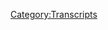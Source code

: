 {{Transcript
    | title         = [[361: April 19, 2013]]
    | caption       = [https://knowledgefight.libsyn.com/knowledge-fight-april-19-2013 Listen to this episode on Libsyn]
    | episodeNumber = [[361: April 19, 2013|361]]
    | length        = 02:28:50
}}

{{MessageBox
    | header     = Warning: Bot Generated Content
    | text       = This transcript was automatically generated by transcription software and likely contains many mistakes and misattributions. Please check the audio for definitive quotes, attribution, and context.
    | image      = N3yvass4myg91.webp
    | imagewidth = 50px
    | id         = warning
}}

{{TranscriptBlock
    | name      = Unknown Speaker
    | timestamp = 00:00:00.000
    | text      = Red Alert!
}}

{{TranscriptBlock
    | name      = Unknown Speaker
    | timestamp = 00:00:07.000
    | text      = Red Alert!
}}

{{TranscriptBlock
    | name      = Unknown Speaker
    | timestamp = 00:00:11.000
    | text      = N-n-n-n-n-n-n-knowledge fight!
}}

{{TranscriptBlock
    | name      = Unknown Speaker
    | timestamp = 00:00:15.000
    | text      = Damn it, Jordan, I am sweating!
}}

{{TranscriptBlock
    | name      = Unknown Speaker
    | timestamp = 00:00:19.000
    | text      = Knowledgefight.com, it's time to pray!
}}

{{TranscriptBlock
    | name      = Unknown Speaker
    | timestamp = 00:00:21.000
    | text      = I have great respect for knowledge fight.
}}

{{TranscriptBlock
    | name      = Unknown Speaker
    | timestamp = 00:00:24.000
    | text      = Knowledge fight!
}}

{{TranscriptBlock
    | name      = Unknown Speaker
    | timestamp = 00:00:25.000
    | text      = I'm sick of them posing as if they're the good guys, saying we are the bad guys.
}}

{{TranscriptBlock
    | name      = Unknown Speaker
    | timestamp = 00:00:29.000
    | text      = Knowledge fight!
}}

{{TranscriptBlock
    | name      = Unknown Speaker
    | timestamp = 00:00:30.000
    | text      = Dan and Jordan!
}}

{{TranscriptBlock
    | name      = Unknown Speaker
    | timestamp = 00:00:31.000
    | text      = Knowledge fight!
}}

{{TranscriptBlock
    | name      = Unknown Speaker
    | timestamp = 00:00:32.000
    | text      = Red Alert!
}}

{{TranscriptBlock
    | name      = Unknown Speaker
    | timestamp = 00:00:33.000
    | text      = Red Alert!
}}

{{TranscriptBlock
    | name      = Unknown Speaker
    | timestamp = 00:00:34.000
    | text      = Red Alert!
}}

{{TranscriptBlock
    | name      = Unknown Speaker
    | timestamp = 00:00:35.000
    | text      = Need, need money!
}}

{{TranscriptBlock
    | name      = Unknown Speaker
    | timestamp = 00:00:36.000
    | text      = Red Alert!
}}

{{TranscriptBlock
    | name      = Unknown Speaker
    | timestamp = 00:00:37.000
    | text      = Red Alert!
}}

{{TranscriptBlock
    | name      = Unknown Speaker
    | timestamp = 00:00:38.000
    | text      = Red Alert!
}}

{{TranscriptBlock
    | name      = Unknown Speaker
    | timestamp = 00:00:39.000
    | text      = Andy and Kansas!
}}

{{TranscriptBlock
    | name      = Unknown Speaker
    | timestamp = 00:00:40.000
    | text      = Andy and Kansas!
}}

{{TranscriptBlock
    | name      = Unknown Speaker
    | timestamp = 00:00:41.000
    | text      = Andy and...
}}

{{TranscriptBlock
    | name      = Unknown Speaker
    | timestamp = 00:00:42.000
    | text      = Stop it!
}}

{{TranscriptBlock
    | name      = Unknown Speaker
    | timestamp = 00:00:43.000
    | text      = Andy and Kansas!
}}

{{TranscriptBlock
    | name      = Unknown Speaker
    | timestamp = 00:00:44.000
    | text      = Andy and Kansas!
}}

{{TranscriptBlock
    | name      = Unknown Speaker
    | timestamp = 00:00:45.000
    | text      = Andy and...
}}

{{TranscriptBlock
    | name      = Unknown Speaker
    | timestamp = 00:00:46.000
    | text      = Andy!
}}

{{TranscriptBlock
    | name      = Unknown Speaker
    | timestamp = 00:00:47.000
    | text      = It's time to pray!
}}

{{TranscriptBlock
    | name      = Unknown Speaker
    | timestamp = 00:00:48.000
    | text      = Andy and Kansas, you're on the air.
}}

{{TranscriptBlock
    | name      = Unknown Speaker
    | timestamp = 00:00:49.000
    | text      = Thanks for holding us.
}}

{{TranscriptBlock
    | name      = Unknown Speaker
    | timestamp = 00:00:50.000
    | text      = Hello, Alex.
}}

{{TranscriptBlock
    | name      = Unknown Speaker
    | timestamp = 00:00:51.000
    | text      = I'm a freak fan caller.
}}

{{TranscriptBlock
    | name      = Unknown Speaker
    | timestamp = 00:00:52.000
    | text      = I'm a huge fan.
}}

{{TranscriptBlock
    | name      = Unknown Speaker
    | timestamp = 00:00:53.000
    | text      = I love your work.
}}

{{TranscriptBlock
    | name      = Unknown Speaker
    | timestamp = 00:00:54.000
    | text      = Knowledgefight.
}}

{{TranscriptBlock
    | name      = Unknown Speaker
    | timestamp = 00:00:55.000
    | text      = N-n-n-n-n-knowledgefight.com.
}}

{{TranscriptBlock
    | name      = Unknown Speaker
    | timestamp = 00:00:56.000
    | text      = I love you.
}}

{{TranscriptBlock
    | name      = Unknown Speaker
    | timestamp = 00:00:59.000
    | text      = Hey, everybody.
}}

{{TranscriptBlock
    | name      = Unknown Speaker
    | timestamp = 00:01:00.000
    | text      = Welcome back to Knowledge Fight.
}}

{{TranscriptBlock
    | name      = Unknown Speaker
    | timestamp = 00:01:01.000
    | text      = I'm Dan.
}}

{{TranscriptBlock
    | name      = Unknown Speaker
    | timestamp = 00:01:02.000
    | text      = I'm Jordan.
}}

{{TranscriptBlock
    | name      = Unknown Speaker
    | timestamp = 00:01:03.000
    | text      = We're a couple dudes.
}}

{{TranscriptBlock
    | name      = Unknown Speaker
    | timestamp = 00:01:04.000
    | text      = Like to sit around, drink novelty beverages, and talk a little bit about Alex Jones.
}}

{{TranscriptBlock
    | name      = Unknown Speaker
    | timestamp = 00:01:06.000
    | text      = Indeed, we are Dan.
}}

{{TranscriptBlock
    | name      = Unknown Speaker
    | timestamp = 00:01:08.000
    | text      = Jordan.
}}

{{TranscriptBlock
    | name      = Unknown Speaker
    | timestamp = 00:01:09.000
    | text      = Dan?
}}

{{TranscriptBlock
    | name      = Unknown Speaker
    | timestamp = 00:01:10.000
    | text      = Jordan.
}}

{{TranscriptBlock
    | name      = Unknown Speaker
    | timestamp = 00:01:11.000
    | text      = Dan?
}}

{{TranscriptBlock
    | name      = Unknown Speaker
    | timestamp = 00:01:12.000
    | text      = Jordan.
}}

{{TranscriptBlock
    | name      = Unknown Speaker
    | timestamp = 00:01:13.000
    | text      = Uh, let me ask you a quick question.
}}

{{TranscriptBlock
    | name      = Unknown Speaker
    | timestamp = 00:01:14.000
    | text      = Love it.
}}

{{TranscriptBlock
    | name      = Unknown Speaker
    | timestamp = 00:01:15.000
    | text      = Do you have a favorite gospel song?
}}

{{TranscriptBlock
    | name      = Unknown Speaker
    | timestamp = 00:01:17.000
    | text      = Gospel song?
}}

{{TranscriptBlock
    | name      = Unknown Speaker
    | timestamp = 00:01:18.000
    | text      = Gospel.
}}

{{TranscriptBlock
    | name      = Unknown Speaker
    | timestamp = 00:01:19.000
    | text      = Like, do you remember...
}}

{{TranscriptBlock
    | name      = Unknown Speaker
    | timestamp = 00:01:20.000
    | text      = Did you go to a church with, like...
}}

{{TranscriptBlock
    | name      = Unknown Speaker
    | timestamp = 00:01:21.000
    | text      = Awkward Christian soldiers?
}}

{{TranscriptBlock
    | name      = Unknown Speaker
    | timestamp = 00:01:22.000
    | text      = No, not a hymn.
}}

{{TranscriptBlock
    | name      = Unknown Speaker
    | timestamp = 00:01:23.000
    | text      = Marching into your...
}}

{{TranscriptBlock
    | name      = Unknown Speaker
    | timestamp = 00:01:24.000
    | text      = Not a hymn.
}}

{{TranscriptBlock
    | name      = Unknown Speaker
    | timestamp = 00:01:25.000
    | text      = Not a hymn.
}}

{{TranscriptBlock
    | name      = Unknown Speaker
    | timestamp = 00:01:26.000
    | text      = Okay.
}}

{{TranscriptBlock
    | name      = Unknown Speaker
    | timestamp = 00:01:27.000
    | text      = Like, did you ever go to a church with a full-on gospel choir?
}}

{{TranscriptBlock
    | name      = Unknown Speaker
    | timestamp = 00:01:28.000
    | text      = Aw, God is an awesome...
}}

{{TranscriptBlock
    | name      = Unknown Speaker
    | timestamp = 00:01:29.000
    | text      = God, he reigns from heaven above with...
}}

{{TranscriptBlock
    | name      = Unknown Speaker
    | timestamp = 00:01:30.000
    | text      = Is that one a gospel?
}}

{{TranscriptBlock
    | name      = Unknown Speaker
    | timestamp = 00:01:31.000
    | text      = Is that just a shitty song, though?
}}

{{TranscriptBlock
    | name      = Unknown Speaker
    | timestamp = 00:01:33.439
    | text      = Yeah.
}}

{{TranscriptBlock
    | name      = Unknown Speaker
    | timestamp = 00:01:34.439
    | text      = That's the one that sticks out in my head.
}}

{{TranscriptBlock
    | name      = Unknown Speaker
    | timestamp = 00:01:35.439
    | text      = Yeah.
}}

{{TranscriptBlock
    | name      = Unknown Speaker
    | timestamp = 00:01:36.439
    | text      = Like, we sang that every single week.
}}

{{TranscriptBlock
    | name      = Unknown Speaker
    | timestamp = 00:01:37.799
    | text      = Oh, really?
}}

{{TranscriptBlock
    | name      = Unknown Speaker
    | timestamp = 00:01:38.799
    | text      = Like, sometimes there would be alternations.
}}

{{TranscriptBlock
    | name      = Unknown Speaker
    | timestamp = 00:01:39.799
    | text      = No.
}}

{{TranscriptBlock
    | name      = Unknown Speaker
    | timestamp = 00:01:40.799
    | text      = Of, like, the hymns that we'd sing, but that one was, like, every...
}}

{{TranscriptBlock
    | name      = Unknown Speaker
    | timestamp = 00:01:44.120
    | text      = That was a mainstay at Woodcrest Chapel in Columbia, Missouri.
}}

{{TranscriptBlock
    | name      = Unknown Speaker
    | timestamp = 00:01:47.000
    | text      = Right.
}}

{{TranscriptBlock
    | name      = Unknown Speaker
    | timestamp = 00:01:48.000
    | text      = Right, right, right.
}}

{{TranscriptBlock
    | name      = Unknown Speaker
    | timestamp = 00:01:49.000
    | text      = That one was big.
}}

{{TranscriptBlock
    | name      = Unknown Speaker
    | timestamp = 00:01:50.000
    | text      = I don't know, man.
}}

{{TranscriptBlock
    | name      = Unknown Speaker
    | timestamp = 00:01:51.000
    | text      = I don't know about gospel songs, but, like, when you bring that up, it makes me think
}}

{{TranscriptBlock
    | name      = Unknown Speaker
    | timestamp = 00:01:54.840
    | text      = of, like, the Christian music that I used to listen to back when I was...
}}

{{TranscriptBlock
    | name      = Unknown Speaker
    | timestamp = 00:01:58.239
    | text      = Did you used to listen to, like, full-on Christian...
}}

{{TranscriptBlock
    | name      = Unknown Speaker
    | timestamp = 00:02:00.280
    | text      = Loved it.
}}

{{TranscriptBlock
    | name      = Unknown Speaker
    | timestamp = 00:02:01.280
    | text      = Oh, like what?
}}

{{TranscriptBlock
    | name      = Unknown Speaker
    | timestamp = 00:02:02.280
    | text      = Like, DC Talk, who was my favorite.
}}

{{TranscriptBlock
    | name      = Unknown Speaker
    | timestamp = 00:02:03.280
    | text      = Oh, DC Talk was huge!
}}

{{TranscriptBlock
    | name      = Unknown Speaker
    | timestamp = 00:02:04.280
    | text      = But I didn't like them that much.
}}

{{TranscriptBlock
    | name      = Unknown Speaker
    | timestamp = 00:02:05.560
    | text      = Yeah.
}}

{{TranscriptBlock
    | name      = Unknown Speaker
    | timestamp = 00:02:06.560
    | text      = I was much more into the Christian ska, so, like, the Five Iron Frenzy was pretty big,
}}

{{TranscriptBlock
    | name      = Unknown Speaker
    | timestamp = 00:02:10.960
    | text      = the O.C. Supertones.
}}

{{TranscriptBlock
    | name      = Unknown Speaker
    | timestamp = 00:02:11.960
    | text      = Oh, did not know that they were Christian.
}}

{{TranscriptBlock
    | name      = Unknown Speaker
    | timestamp = 00:02:14.120
    | text      = Insiders, with a Z.
}}

{{TranscriptBlock
    | name      = Unknown Speaker
    | timestamp = 00:02:15.560
    | text      = Insiders.
}}

{{TranscriptBlock
    | name      = Unknown Speaker
    | timestamp = 00:02:16.560
    | text      = Yeah.
}}

{{TranscriptBlock
    | name      = Unknown Speaker
    | timestamp = 00:02:17.560
    | text      = They were a little bit more, like, they had a little bit more swing to them, but there
}}

{{TranscriptBlock
    | name      = Unknown Speaker
    | timestamp = 00:02:20.159
    | text      = was a little bit of a swing slash ska thing to the Insiders.
}}

{{TranscriptBlock
    | name      = Unknown Speaker
    | timestamp = 00:02:23.840
    | text      = I gotcha.
}}

{{TranscriptBlock
    | name      = Unknown Speaker
    | timestamp = 00:02:24.840
    | text      = I gotcha.
}}

{{TranscriptBlock
    | name      = Unknown Speaker
    | timestamp = 00:02:25.840
    | text      = But, yeah, I was big into them.
}}

{{TranscriptBlock
    | name      = Unknown Speaker
    | timestamp = 00:02:26.840
    | text      = I went and saw Five Iron Frenzy and Supertones together.
}}

{{TranscriptBlock
    | name      = Unknown Speaker
    | timestamp = 00:02:31.960
    | text      = Okay.
}}

{{TranscriptBlock
    | name      = Unknown Speaker
    | timestamp = 00:02:32.960
    | text      = Went to a big concert.
}}

{{TranscriptBlock
    | name      = Unknown Speaker
    | timestamp = 00:02:33.960
    | text      = Yeah.
}}

{{TranscriptBlock
    | name      = Unknown Speaker
    | timestamp = 00:02:34.960
    | text      = It was pretty lame.
}}

{{TranscriptBlock
    | name      = Unknown Speaker
    | timestamp = 00:02:36.800
    | text      = Yeah.
}}

{{TranscriptBlock
    | name      = Unknown Speaker
    | timestamp = 00:02:37.800
    | text      = Well, yeah.
}}

{{TranscriptBlock
    | name      = Unknown Speaker
    | timestamp = 00:02:38.800
    | text      = My first two concerts...
}}

{{TranscriptBlock
    | name      = Unknown Speaker
    | timestamp = 00:02:39.800
    | text      = Well, yeah.
}}

{{TranscriptBlock
    | name      = Unknown Speaker
    | timestamp = 00:02:40.800
    | text      = Yeah.
}}

{{TranscriptBlock
    | name      = Unknown Speaker
    | timestamp = 00:02:41.800
    | text      = Spoiler alert.
}}

{{TranscriptBlock
    | name      = Unknown Speaker
    | timestamp = 00:02:42.800
    | text      = My first two concerts that I went to live, Five Iron Frenzy and the O.C. Supertones,
}}

{{TranscriptBlock
    | name      = Unknown Speaker
    | timestamp = 00:02:45.639
    | text      = two Christian ska bands.
}}

{{TranscriptBlock
    | name      = Unknown Speaker
    | timestamp = 00:02:47.520
    | text      = Next one, Wu-Tang Clan.
}}

{{TranscriptBlock
    | name      = Unknown Speaker
    | timestamp = 00:02:51.159
    | text      = Little bit of time in between those.
}}

{{TranscriptBlock
    | name      = Unknown Speaker
    | timestamp = 00:02:52.159
    | text      = It's a little bit of wide breadth of, yeah.
}}

{{TranscriptBlock
    | name      = Unknown Speaker
    | timestamp = 00:02:54.400
    | text      = I like a man with a large number of experiences.
}}

{{TranscriptBlock
    | name      = Unknown Speaker
    | timestamp = 00:02:57.800
    | text      = Sure.
}}

{{TranscriptBlock
    | name      = Unknown Speaker
    | timestamp = 00:02:58.800
    | text      = I went back...
}}

{{TranscriptBlock
    | name      = Unknown Speaker
    | timestamp = 00:02:59.800
    | text      = How about like Switchfoot?
}}

{{TranscriptBlock
    | name      = Unknown Speaker
    | timestamp = 00:03:00.800
    | text      = Did you ever listen to that?
}}

{{TranscriptBlock
    | name      = Unknown Speaker
    | timestamp = 00:03:01.800
    | text      = I don't think so.
}}

{{TranscriptBlock
    | name      = Unknown Speaker
    | timestamp = 00:03:02.800
    | text      = That nonsense?
}}

{{TranscriptBlock
    | name      = Unknown Speaker
    | timestamp = 00:03:03.800
    | text      = It probably did.
}}

{{TranscriptBlock
    | name      = Unknown Speaker
    | timestamp = 00:03:04.800
    | text      = Or is that Lightfoot?
}}

{{TranscriptBlock
    | name      = Unknown Speaker
    | timestamp = 00:03:05.800
    | text      = No, not Gordon Lightfoot.
}}

{{TranscriptBlock
    | name      = Unknown Speaker
    | timestamp = 00:03:06.800
    | text      = Switchfoot sounds right, no.
}}

{{TranscriptBlock
    | name      = Unknown Speaker
    | timestamp = 00:03:07.800
    | text      = Switchfoot sounds right.
}}

{{TranscriptBlock
    | name      = Unknown Speaker
    | timestamp = 00:03:08.800
    | text      = You had the wreck of the Edmund Fitzgerald.
}}

{{TranscriptBlock
    | name      = Unknown Speaker
    | timestamp = 00:03:09.800
    | text      = Yeah, yeah, yeah, yeah.
}}

{{TranscriptBlock
    | name      = Unknown Speaker
    | timestamp = 00:03:10.800
    | text      = No, I don't think I listened to too much of the rock, the Christian rock stuff, although
}}

{{TranscriptBlock
    | name      = Unknown Speaker
    | timestamp = 00:03:13.680
    | text      = I undoubtedly did.
}}

{{TranscriptBlock
    | name      = Unknown Speaker
    | timestamp = 00:03:15.759
    | text      = Like I'm sure I did, but it just doesn't stick out in my memory.
}}

{{TranscriptBlock
    | name      = Unknown Speaker
    | timestamp = 00:03:18.199
    | text      = Yeah, yeah, yeah.
}}

{{TranscriptBlock
    | name      = Unknown Speaker
    | timestamp = 00:03:19.199
    | text      = There's these really weird, niche Christian music ones and things that really stick out.
}}

{{TranscriptBlock
    | name      = Unknown Speaker
    | timestamp = 00:03:24.039
    | text      = I was actually into the Christian ska, and I've gone back and listened to some of it,
}}

{{TranscriptBlock
    | name      = Unknown Speaker
    | timestamp = 00:03:28.000
    | text      = and some of it holds up.
}}

{{TranscriptBlock
    | name      = Unknown Speaker
    | timestamp = 00:03:29.000
    | text      = Still bangs?
}}

{{TranscriptBlock
    | name      = Unknown Speaker
    | timestamp = 00:03:30.000
    | text      = I don't know if it bangs, but some of it is still pretty good.
}}

{{TranscriptBlock
    | name      = Unknown Speaker
    | timestamp = 00:03:33.080
    | text      = It's listenable, at least.
}}

{{TranscriptBlock
    | name      = Unknown Speaker
    | timestamp = 00:03:34.759
    | text      = I know everyone out there is rolling their damn eyes at me, but I think some of it is
}}

{{TranscriptBlock
    | name      = Unknown Speaker
    | timestamp = 00:03:38.360
    | text      = still...
}}

{{TranscriptBlock
    | name      = Unknown Speaker
    | timestamp = 00:03:39.360
    | text      = There's a couple of Five Iron Frenzy songs that I think hold up, even if you...
}}

{{TranscriptBlock
    | name      = Unknown Speaker
    | timestamp = 00:03:44.439
    | text      = You can listen to them almost outside of it being religious.
}}

{{TranscriptBlock
    | name      = Unknown Speaker
    | timestamp = 00:03:47.439
    | text      = Right.
}}

{{TranscriptBlock
    | name      = Unknown Speaker
    | timestamp = 00:03:48.439
    | text      = But the luxury of ska is that people are going to roll their eyes at you if you even say
}}

{{TranscriptBlock
    | name      = Unknown Speaker
    | timestamp = 00:03:51.759
    | text      = ska is listenable.
}}

{{TranscriptBlock
    | name      = Unknown Speaker
    | timestamp = 00:03:52.919
    | text      = So you don't even need to worry about the Christian part.
}}

{{TranscriptBlock
    | name      = Unknown Speaker
    | timestamp = 00:03:54.919
    | text      = That is a fair point.
}}

{{TranscriptBlock
    | name      = Unknown Speaker
    | timestamp = 00:03:56.560
    | text      = The other ones that stick out to me are, there was a Christian reggae group that did an album
}}

{{TranscriptBlock
    | name      = Unknown Speaker
    | timestamp = 00:04:01.960
    | text      = called Christafari.
}}

{{TranscriptBlock
    | name      = Unknown Speaker
    | timestamp = 00:04:02.960
    | text      = No, that's against the law.
}}

{{TranscriptBlock
    | name      = Unknown Speaker
    | timestamp = 00:04:04.560
    | text      = That's against the law.
}}

{{TranscriptBlock
    | name      = Unknown Speaker
    | timestamp = 00:04:06.919
    | text      = There is a law against that.
}}

{{TranscriptBlock
    | name      = Unknown Speaker
    | timestamp = 00:04:08.759
    | text      = Christafari.
}}

{{TranscriptBlock
    | name      = Unknown Speaker
    | timestamp = 00:04:09.759
    | text      = Terrible, terrible, terrible stuff.
}}

{{TranscriptBlock
    | name      = Unknown Speaker
    | timestamp = 00:04:13.039
    | text      = There was the other, there was a rapper named T-Bone that I remember.
}}

{{TranscriptBlock
    | name      = Unknown Speaker
    | timestamp = 00:04:18.000
    | text      = Okay.
}}

{{TranscriptBlock
    | name      = Unknown Speaker
    | timestamp = 00:04:19.000
    | text      = Oh God.
}}

{{TranscriptBlock
    | name      = Unknown Speaker
    | timestamp = 00:04:20.000
    | text      = Bad times.
}}

{{TranscriptBlock
    | name      = Unknown Speaker
    | timestamp = 00:04:21.000
    | text      = He'll bite into the devil like a T-Bone.
}}

{{TranscriptBlock
    | name      = Unknown Speaker
    | timestamp = 00:04:22.000
    | text      = It was bad times.
}}

{{TranscriptBlock
    | name      = Unknown Speaker
    | timestamp = 00:04:23.000
    | text      = Oh man.
}}

{{TranscriptBlock
    | name      = Unknown Speaker
    | timestamp = 00:04:24.000
    | text      = I listened to a lot of that.
}}

{{TranscriptBlock
    | name      = Unknown Speaker
    | timestamp = 00:04:25.000
    | text      = So no, I don't know.
}}

{{TranscriptBlock
    | name      = Unknown Speaker
    | timestamp = 00:04:26.000
    | text      = I don't remember any particular gospel songs, but a lot of Christian music I used to listen
}}

{{TranscriptBlock
    | name      = Unknown Speaker
    | timestamp = 00:04:30.199
    | text      = to.
}}

{{TranscriptBlock
    | name      = Unknown Speaker
    | timestamp = 00:04:31.199
    | text      = Christian music for white people was rough.
}}

{{TranscriptBlock
    | name      = Unknown Speaker
    | timestamp = 00:04:32.199
    | text      = Yeah.
}}

{{TranscriptBlock
    | name      = Unknown Speaker
    | timestamp = 00:04:33.199
    | text      = Except for the ska.
}}

{{TranscriptBlock
    | name      = Unknown Speaker
    | timestamp = 00:04:34.199
    | text      = Except for the ska.
}}

{{TranscriptBlock
    | name      = Unknown Speaker
    | timestamp = 00:04:35.199
    | text      = Anyway, I know a lot about Christian ska and Alex Jones.
}}

{{TranscriptBlock
    | name      = Unknown Speaker
    | timestamp = 00:04:38.839
    | text      = And I don't know anything about it either.
}}

{{TranscriptBlock
    | name      = Unknown Speaker
    | timestamp = 00:04:40.759
    | text      = That's what our show is about today.
}}

{{TranscriptBlock
    | name      = Unknown Speaker
    | timestamp = 00:04:42.079
    | text      = I'm going to tell you all.
}}

{{TranscriptBlock
    | name      = Unknown Speaker
    | timestamp = 00:04:43.079
    | text      = I'm going to go track by track through.
}}

{{TranscriptBlock
    | name      = Unknown Speaker
    | timestamp = 00:04:47.920
    | text      = My evil plan to save the world, the OC super, now those five iron frenzy album.
}}

{{TranscriptBlock
    | name      = Unknown Speaker
    | timestamp = 00:04:52.879
    | text      = God damn.
}}

{{TranscriptBlock
    | name      = Unknown Speaker
    | timestamp = 00:04:53.879
    | text      = Anyway.
}}

{{TranscriptBlock
    | name      = Unknown Speaker
    | timestamp = 00:04:54.879
    | text      = Jordan, today we are back in the past 2013, continuing our investigation of Alex Jones's
}}

{{TranscriptBlock
    | name      = Unknown Speaker
    | timestamp = 00:04:59.240
    | text      = behavior after the tragedy at Sandy Hook.
}}

{{TranscriptBlock
    | name      = Unknown Speaker
    | timestamp = 00:05:03.420
    | text      = And in particular, we are now locked in the middle of the events of the unfolding of the
}}

{{TranscriptBlock
    | name      = Unknown Speaker
    | timestamp = 00:05:09.480
    | text      = aftermath of the, I'm going to try and stretch this out.
}}

{{TranscriptBlock
    | name      = Unknown Speaker
    | timestamp = 00:05:12.240
    | text      = Yeah, I can see that.
}}

{{TranscriptBlock
    | name      = Unknown Speaker
    | timestamp = 00:05:13.240
    | text      = The Boston bombing.
}}

{{TranscriptBlock
    | name      = Unknown Speaker
    | timestamp = 00:05:14.240
    | text      = We're in the aftermath of the Boston bombing.
}}

{{TranscriptBlock
    | name      = Unknown Speaker
    | timestamp = 00:05:15.879
    | text      = Today we're going over April 19th, 2013, which is the day that everything happens.
}}

{{TranscriptBlock
    | name      = Unknown Speaker
    | timestamp = 00:05:22.680
    | text      = Everybody figures it out.
}}

{{TranscriptBlock
    | name      = Unknown Speaker
    | timestamp = 00:05:23.680
    | text      = They catch the guys.
}}

{{TranscriptBlock
    | name      = Unknown Speaker
    | timestamp = 00:05:24.680
    | text      = They do the whole, or this is the manhunt.
}}

{{TranscriptBlock
    | name      = Unknown Speaker
    | timestamp = 00:05:26.519
    | text      = As we discussed on our last episode, which was April 18th, that was the day that the
}}

{{TranscriptBlock
    | name      = Unknown Speaker
    | timestamp = 00:05:30.319
    | text      = FBI released the images of the suspects.
}}

{{TranscriptBlock
    | name      = Unknown Speaker
    | timestamp = 00:05:32.800
    | text      = So we now know as Tamerlan and Johar Zarnov.
}}

{{TranscriptBlock
    | name      = Unknown Speaker
    | timestamp = 00:05:37.839
    | text      = But so that was on the 18th and then overnight shit just blows up and then the 19th is completely
}}

{{TranscriptBlock
    | name      = Unknown Speaker
    | timestamp = 00:05:45.800
    | text      = it's absolute chaos.
}}

{{TranscriptBlock
    | name      = Unknown Speaker
    | timestamp = 00:05:47.759
    | text      = Not absolute chaos really, but it's when the city is, everyone is, there's a shelter in
}}

{{TranscriptBlock
    | name      = Unknown Speaker
    | timestamp = 00:05:52.600
    | text      = place request.
}}

{{TranscriptBlock
    | name      = Unknown Speaker
    | timestamp = 00:05:53.959
    | text      = People are staying indoors.
}}

{{TranscriptBlock
    | name      = Unknown Speaker
    | timestamp = 00:05:55.680
    | text      = There's the manhunt going on.
}}

{{TranscriptBlock
    | name      = Unknown Speaker
    | timestamp = 00:05:57.139
    | text      = So that's the day that we're covering today.
}}

{{TranscriptBlock
    | name      = Unknown Speaker
    | timestamp = 00:05:59.160
    | text      = I think this is one of the weirder episodes of Alex's show that I've heard in a very long
}}

{{TranscriptBlock
    | name      = Unknown Speaker
    | timestamp = 00:06:04.560
    | text      = time.
}}

{{TranscriptBlock
    | name      = Unknown Speaker
    | timestamp = 00:06:05.560
    | text      = I mean that was one of the weirder days, so you know, that's expected.
}}

{{TranscriptBlock
    | name      = Unknown Speaker
    | timestamp = 00:06:09.759
    | text      = But here's what I want to say.
}}

{{TranscriptBlock
    | name      = Unknown Speaker
    | timestamp = 00:06:11.360
    | text      = Weird can mean a lot of different things.
}}

{{TranscriptBlock
    | name      = Unknown Speaker
    | timestamp = 00:06:13.240
    | text      = This was an unexpected episode.
}}

{{TranscriptBlock
    | name      = Unknown Speaker
    | timestamp = 00:06:15.279
    | text      = All right.
}}

{{TranscriptBlock
    | name      = Unknown Speaker
    | timestamp = 00:06:16.279
    | text      = Alex never quite gives you exactly what you think you're going to find.
}}

{{TranscriptBlock
    | name      = Unknown Speaker
    | timestamp = 00:06:19.720
    | text      = And we will see.
}}

{{TranscriptBlock
    | name      = Unknown Speaker
    | timestamp = 00:06:20.720
    | text      = So I'm assuming an apology and no, no, no, no, no, no, no, that's not, that's outside
}}

{{TranscriptBlock
    | name      = Unknown Speaker
    | timestamp = 00:06:24.839
    | text      = the realm of possibility.
}}

{{TranscriptBlock
    | name      = Unknown Speaker
    | timestamp = 00:06:25.839
    | text      = Okay.
}}

{{TranscriptBlock
    | name      = Unknown Speaker
    | timestamp = 00:06:26.839
    | text      = I'm sorry.
}}

{{TranscriptBlock
    | name      = Unknown Speaker
    | timestamp = 00:06:27.839
    | text      = But we'll get into this here in a moment.
}}

{{TranscriptBlock
    | name      = Unknown Speaker
    | timestamp = 00:06:28.839
    | text      = But before we do, Jordan, we got to take a moment to say thank you to some people who
}}

{{TranscriptBlock
    | name      = Unknown Speaker
    | timestamp = 00:06:30.560
    | text      = have signed up and are sporting the show.
}}

{{TranscriptBlock
    | name      = Unknown Speaker
    | timestamp = 00:06:31.920
    | text      = I love those people.
}}

{{TranscriptBlock
    | name      = Unknown Speaker
    | timestamp = 00:06:32.920
    | text      = Yeah.
}}

{{TranscriptBlock
    | name      = Unknown Speaker
    | timestamp = 00:06:33.920
    | text      = So first of all, Jacob, thank you so much.
}}

{{TranscriptBlock
    | name      = Unknown Speaker
    | timestamp = 00:06:35.519
    | text      = You are now a policy wonk.
}}

{{TranscriptBlock
    | name      = Unknown Speaker
    | timestamp = 00:06:36.600
    | text      = I'm a policy wonk.
}}

{{TranscriptBlock
    | name      = Unknown Speaker
    | timestamp = 00:06:37.600
    | text      = Thank you, Jacob.
}}

{{TranscriptBlock
    | name      = Unknown Speaker
    | timestamp = 00:06:38.600
    | text      = Next, Amber, thank you so much.
}}

{{TranscriptBlock
    | name      = Unknown Speaker
    | timestamp = 00:06:40.720
    | text      = You are now a policy wonk.
}}

{{TranscriptBlock
    | name      = Unknown Speaker
    | timestamp = 00:06:42.160
    | text      = I'm a policy wonk.
}}

{{TranscriptBlock
    | name      = Unknown Speaker
    | timestamp = 00:06:43.160
    | text      = Thanks, Amber.
}}

{{TranscriptBlock
    | name      = Unknown Speaker
    | timestamp = 00:06:44.160
    | text      = Thank you, Amber.
}}

{{TranscriptBlock
    | name      = Unknown Speaker
    | timestamp = 00:06:45.160
    | text      = Alicia.
}}

{{TranscriptBlock
    | name      = Unknown Speaker
    | timestamp = 00:06:46.160
    | text      = Thank you so much.
}}

{{TranscriptBlock
    | name      = Unknown Speaker
    | timestamp = 00:06:47.160
    | text      = You are now a policy wonk.
}}

{{TranscriptBlock
    | name      = Unknown Speaker
    | timestamp = 00:06:48.160
    | text      = I'm a policy wonk.
}}

{{TranscriptBlock
    | name      = Unknown Speaker
    | timestamp = 00:06:49.160
    | text      = Thank you, Alicia.
}}

{{TranscriptBlock
    | name      = Unknown Speaker
    | timestamp = 00:06:50.160
    | text      = Next.
}}

{{TranscriptBlock
    | name      = Unknown Speaker
    | timestamp = 00:06:51.160
    | text      = Silly Goose.
}}

{{TranscriptBlock
    | name      = Unknown Speaker
    | timestamp = 00:06:52.160
    | text      = Who?
}}

{{TranscriptBlock
    | name      = Unknown Speaker
    | timestamp = 00:06:53.160
    | text      = What?
}}

{{TranscriptBlock
    | name      = Unknown Speaker
    | timestamp = 00:06:54.160
    | text      = Maria Bamford.
}}

{{TranscriptBlock
    | name      = Unknown Speaker
    | timestamp = 00:06:55.160
    | text      = Silly Goose.
}}

{{TranscriptBlock
    | name      = Unknown Speaker
    | timestamp = 00:06:56.160
    | text      = I thought this was a reference to the Untitled Goose Game.
}}

{{TranscriptBlock
    | name      = Unknown Speaker
    | timestamp = 00:06:57.160
    | text      = No, not yet.
}}

{{TranscriptBlock
    | name      = Unknown Speaker
    | timestamp = 00:06:58.160
    | text      = I heard you loved that review of it.
}}

{{TranscriptBlock
    | name      = Unknown Speaker
    | timestamp = 00:06:59.160
    | text      = In the Atlantic.
}}

{{TranscriptBlock
    | name      = Unknown Speaker
    | timestamp = 00:07:00.160
    | text      = It was a popular one.
}}

{{TranscriptBlock
    | name      = Unknown Speaker
    | timestamp = 00:07:02.000
    | text      = Everybody was overjoyed to read that.
}}

{{TranscriptBlock
    | name      = Unknown Speaker
    | timestamp = 00:07:04.600
    | text      = Now, next, Javelina or Havelina, I'm not entirely sure, but whichever is correct, you are now
}}

{{TranscriptBlock
    | name      = Unknown Speaker
    | timestamp = 00:07:10.279
    | text      = a policy wonk.
}}

{{TranscriptBlock
    | name      = Unknown Speaker
    | timestamp = 00:07:11.279
    | text      = I'm a policy wonk.
}}

{{TranscriptBlock
    | name      = Unknown Speaker
    | timestamp = 00:07:12.279
    | text      = Thank you so much.
}}

{{TranscriptBlock
    | name      = Unknown Speaker
    | timestamp = 00:07:13.279
    | text      = Thank you very much, Javelina or Havelina.
}}

{{TranscriptBlock
    | name      = Unknown Speaker
    | timestamp = 00:07:15.040
    | text      = Next.
}}

{{TranscriptBlock
    | name      = Unknown Speaker
    | timestamp = 00:07:16.040
    | text      = Anika.
}}

{{TranscriptBlock
    | name      = Unknown Speaker
    | timestamp = 00:07:17.040
    | text      = Thank you so much.
}}

{{TranscriptBlock
    | name      = Unknown Speaker
    | timestamp = 00:07:18.040
    | text      = You are now a policy wonk.
}}

{{TranscriptBlock
    | name      = Unknown Speaker
    | timestamp = 00:07:19.040
    | text      = I'm a policy wonk.
}}

{{TranscriptBlock
    | name      = Unknown Speaker
    | timestamp = 00:07:20.040
    | text      = Thank you so much, Anika.
}}

{{TranscriptBlock
    | name      = Unknown Speaker
    | timestamp = 00:07:21.040
    | text      = And finally, I'd like to say thank you to the people who donated on an elevated level.
}}

{{TranscriptBlock
    | name      = Unknown Speaker
    | timestamp = 00:07:23.560
    | text      = We appreciate that very much.
}}

{{TranscriptBlock
    | name      = Unknown Speaker
    | timestamp = 00:07:25.000
    | text      = So Old Man Coyote, thank you so much.
}}

{{TranscriptBlock
    | name      = Unknown Speaker
    | timestamp = 00:07:27.560
    | text      = You are now a technocrat.
}}

{{TranscriptBlock
    | name      = Unknown Speaker
    | timestamp = 00:07:28.839
    | text      = Steven, thank you so much.
}}

{{TranscriptBlock
    | name      = Unknown Speaker
    | timestamp = 00:07:30.339
    | text      = You are now a technocrat.
}}

{{TranscriptBlock
    | name      = Unknown Speaker
    | timestamp = 00:07:32.079
    | text      = And Jimmy, thank you so much.
}}

{{TranscriptBlock
    | name      = Unknown Speaker
    | timestamp = 00:07:33.680
    | text      = You are now a technocrat.
}}

{{TranscriptBlock
    | name      = Unknown Speaker
    | timestamp = 00:07:35.040
    | text      = I'm a policy wonk.
}}

{{TranscriptBlock
    | name      = Unknown Speaker
    | timestamp = 00:07:36.040
    | text      = Crikey, mate.
}}

{{TranscriptBlock
    | name      = Unknown Speaker
    | timestamp = 00:07:37.040
    | text      = That's fantastic.
}}

{{TranscriptBlock
    | name      = Unknown Speaker
    | timestamp = 00:07:38.040
    | text      = Have yourself a brew.
}}

{{TranscriptBlock
    | name      = Unknown Speaker
    | timestamp = 00:07:39.040
    | text      = How's your 401k doing, bro?
}}

{{TranscriptBlock
    | name      = Unknown Speaker
    | timestamp = 00:07:41.040
    | text      = We got to go full tilt boogie on this, Watson, all right?
}}

{{TranscriptBlock
    | name      = Unknown Speaker
    | timestamp = 00:07:43.439
    | text      = Let's just get down to business.
}}

{{TranscriptBlock
    | name      = Unknown Speaker
    | timestamp = 00:07:44.920
    | text      = We ain't making that money off that heroin.
}}

{{TranscriptBlock
    | name      = Unknown Speaker
    | timestamp = 00:07:47.000
    | text      = Why you pimps so good?
}}

{{TranscriptBlock
    | name      = Unknown Speaker
    | timestamp = 00:07:48.920
    | text      = My neck is freakishly large.
}}

{{TranscriptBlock
    | name      = Unknown Speaker
    | timestamp = 00:07:50.560
    | text      = I declare info war on you.
}}

{{TranscriptBlock
    | name      = Unknown Speaker
    | timestamp = 00:07:53.040
    | text      = Thank you so much, Old Man Coyote, Steven, and Jimmy.
}}

{{TranscriptBlock
    | name      = Unknown Speaker
    | timestamp = 00:07:56.959
    | text      = Yes.
}}

{{TranscriptBlock
    | name      = Unknown Speaker
    | timestamp = 00:07:57.959
    | text      = And regretfully, we inform you that Old Man Coyote has eaten Steven and Jimmy.
}}

{{TranscriptBlock
    | name      = Unknown Speaker
    | timestamp = 00:08:02.680
    | text      = They were in the city.
}}

{{TranscriptBlock
    | name      = Unknown Speaker
    | timestamp = 00:08:03.680
    | text      = We did get Old Man Coyote a house phone, though.
}}

{{TranscriptBlock
    | name      = Unknown Speaker
    | timestamp = 00:08:06.120
    | text      = That's true.
}}

{{TranscriptBlock
    | name      = Unknown Speaker
    | timestamp = 00:08:07.120
    | text      = That's nice.
}}

{{TranscriptBlock
    | name      = Unknown Speaker
    | timestamp = 00:08:08.120
    | text      = It's all going to work out.
}}

{{TranscriptBlock
    | name      = Unknown Speaker
    | timestamp = 00:08:09.120
    | text      = It's all good.
}}

{{TranscriptBlock
    | name      = Unknown Speaker
    | timestamp = 00:08:10.120
    | text      = If you're out there listening and you're thinking, hey, I enjoy this show.
}}

{{TranscriptBlock
    | name      = Unknown Speaker
    | timestamp = 00:08:11.120
    | text      = I like what these gents do, and you want to support our show, you can do that by going
}}

{{TranscriptBlock
    | name      = Unknown Speaker
    | timestamp = 00:08:14.079
    | text      = to our website, knowledgefight.com, clicking the button that says support the show.
}}

{{TranscriptBlock
    | name      = Unknown Speaker
    | timestamp = 00:08:17.000
    | text      = We would appreciate it.
}}

{{TranscriptBlock
    | name      = Unknown Speaker
    | timestamp = 00:08:18.000
    | text      = It'd be lovely.
}}

{{TranscriptBlock
    | name      = Unknown Speaker
    | timestamp = 00:08:19.000
    | text      = So we jump in, Jordan, and we find out.
}}

{{TranscriptBlock
    | name      = Unknown Speaker
    | timestamp = 00:08:21.319
    | text      = I know that recently Alex has been saying a lot of things are unprecedented.
}}

{{TranscriptBlock
    | name      = Unknown Speaker
    | timestamp = 00:08:26.519
    | text      = Is anything unprecedented today?
}}

{{TranscriptBlock
    | name      = Unknown Speaker
    | timestamp = 00:08:28.279
    | text      = Ladies and gentlemen, what we are seeing right now is just unprecedented here in the United
}}

{{TranscriptBlock
    | name      = Unknown Speaker
    | timestamp = 00:08:37.200
    | text      = States.
}}

{{TranscriptBlock
    | name      = Unknown Speaker
    | timestamp = 00:08:38.200
    | text      = Again, my friends, it is Friday, April 19th.
}}

{{TranscriptBlock
    | name      = Unknown Speaker
    | timestamp = 00:08:43.759
    | text      = So unprecedented.
}}

{{TranscriptBlock
    | name      = Unknown Speaker
    | timestamp = 00:08:44.759
    | text      = Unprecedented in the United States.
}}

{{TranscriptBlock
    | name      = Unknown Speaker
    | timestamp = 00:08:46.620
    | text      = The United States that had 9-11, that United States.
}}

{{TranscriptBlock
    | name      = Unknown Speaker
    | timestamp = 00:08:50.200
    | text      = Everything is unprecedented.
}}

{{TranscriptBlock
    | name      = Unknown Speaker
    | timestamp = 00:08:51.200
    | text      = The United States that is very precedented in this exact circumstance.
}}

{{TranscriptBlock
    | name      = Unknown Speaker
    | timestamp = 00:08:55.360
    | text      = There's an interesting thing, too, because even if he's talking about the city of Boston
}}

{{TranscriptBlock
    | name      = Unknown Speaker
    | timestamp = 00:08:58.679
    | text      = being on lockdown, that's not even unprecedented.
}}

{{TranscriptBlock
    | name      = Unknown Speaker
    | timestamp = 00:09:01.480
    | text      = No, that's not unprecedented.
}}

{{TranscriptBlock
    | name      = Unknown Speaker
    | timestamp = 00:09:03.720
    | text      = Months prior, Governor Deval Patrick called for everyone to stay inside because of a winter
}}

{{TranscriptBlock
    | name      = Unknown Speaker
    | timestamp = 00:09:08.320
    | text      = storm.
}}

{{TranscriptBlock
    | name      = Unknown Speaker
    | timestamp = 00:09:09.320
    | text      = It said that people who were caught driving on the streets could be arrested or fined.
}}

{{TranscriptBlock
    | name      = Unknown Speaker
    | timestamp = 00:09:13.559
    | text      = So this is not evenâ€"I didn't hear Alex talk about that.
}}

{{TranscriptBlock
    | name      = Unknown Speaker
    | timestamp = 00:09:16.519
    | text      = Not even in a different year.
}}

{{TranscriptBlock
    | name      = Unknown Speaker
    | timestamp = 00:09:19.000
    | text      = So nothing's unprecedented.
}}

{{TranscriptBlock
    | name      = Unknown Speaker
    | timestamp = 00:09:20.440
    | text      = Everything is quite unprecedented.
}}

{{TranscriptBlock
    | name      = Unknown Speaker
    | timestamp = 00:09:21.440
    | text      = Yes, very much so.
}}

{{TranscriptBlock
    | name      = Unknown Speaker
    | timestamp = 00:09:22.440
    | text      = So on our last episode covering this coverage that Alex has of the Boston bombing, we heard
}}

{{TranscriptBlock
    | name      = Unknown Speaker
    | timestamp = 00:09:26.519
    | text      = him utterly convinced that the pictures he'd found on 4chan had cracked this case wide
}}

{{TranscriptBlock
    | name      = Unknown Speaker
    | timestamp = 00:09:30.840
    | text      = open, and that the media and the globalists were in a mad scramble to keep their false
}}

{{TranscriptBlock
    | name      = Unknown Speaker
    | timestamp = 00:09:34.720
    | text      = flag operation together.
}}

{{TranscriptBlock
    | name      = Unknown Speaker
    | timestamp = 00:09:36.799
    | text      = His certainty was, naturally, based on nothing other than his own imagination, but the effect
}}

{{TranscriptBlock
    | name      = Unknown Speaker
    | timestamp = 00:09:41.519
    | text      = was clear.
}}

{{TranscriptBlock
    | name      = Unknown Speaker
    | timestamp = 00:09:42.600
    | text      = He was blowing up in popularity, and he loved it.
}}

{{TranscriptBlock
    | name      = Unknown Speaker
    | timestamp = 00:09:46.000
    | text      = His ratings were through the roof, traffic was coming into the website like crazy.
}}

{{TranscriptBlock
    | name      = Unknown Speaker
    | timestamp = 00:09:50.000
    | text      = He'd send his reporter Dan Badandi out to disrupt Boston officials' press conferences,
}}

{{TranscriptBlock
    | name      = Unknown Speaker
    | timestamp = 00:09:54.639
    | text      = and he was successfully able to yell about false flags and say Infowars.com at multiple
}}

{{TranscriptBlock
    | name      = Unknown Speaker
    | timestamp = 00:09:59.840
    | text      = internationally televised events, including the one on the 18th where the FBI released
}}

{{TranscriptBlock
    | name      = Unknown Speaker
    | timestamp = 00:10:04.840
    | text      = the photographs of the two suspects, who were still, at that point, unidentified.
}}

{{TranscriptBlock
    | name      = Unknown Speaker
    | timestamp = 00:10:09.759
    | text      = While Badandi's yelling had the effect that it was going for, which was driving tons of
}}

{{TranscriptBlock
    | name      = Unknown Speaker
    | timestamp = 00:10:13.919
    | text      = traffic to Alex's site, that press conference had another important effect that was ultimately
}}

{{TranscriptBlock
    | name      = Unknown Speaker
    | timestamp = 00:10:18.820
    | text      = far more relevant to the real world.
}}

{{TranscriptBlock
    | name      = Unknown Speaker
    | timestamp = 00:10:21.440
    | text      = April 18th was the day that everything broke wide open.
}}

{{TranscriptBlock
    | name      = Unknown Speaker
    | timestamp = 00:10:24.440
    | text      = For days since the bombing, the perpetrators had every reason to think that they'd gotten
}}

{{TranscriptBlock
    | name      = Unknown Speaker
    | timestamp = 00:10:28.240
    | text      = away with the attack.
}}

{{TranscriptBlock
    | name      = Unknown Speaker
    | timestamp = 00:10:29.919
    | text      = They'd return to their normal lives, and if I were them and I'd just seen the internet,
}}

{{TranscriptBlock
    | name      = Unknown Speaker
    | timestamp = 00:10:33.440
    | text      = I'd probably think I was in the clear, too.
}}

{{TranscriptBlock
    | name      = Unknown Speaker
    | timestamp = 00:10:35.980
    | text      = That changed at 5.20pm on the 18th when the FBI released their photos.
}}

{{TranscriptBlock
    | name      = Unknown Speaker
    | timestamp = 00:10:40.899
    | text      = The illusion of safety was gone, and they knew it was only a matter of time before someone
}}

{{TranscriptBlock
    | name      = Unknown Speaker
    | timestamp = 00:10:44.759
    | text      = called a tip line and said they recognized them, and then the jig was up.
}}

{{TranscriptBlock
    | name      = Unknown Speaker
    | timestamp = 00:10:49.039
    | text      = And thus began 24 hours of complete chaos.
}}

{{TranscriptBlock
    | name      = Unknown Speaker
    | timestamp = 00:10:53.159
    | text      = At 10.31pm, MIT police officer Sean Collier is murdered sitting in his car, which investigators
}}

{{TranscriptBlock
    | name      = Unknown Speaker
    | timestamp = 00:10:58.460
    | text      = determined was an attempt on these guys to get another gun.
}}

{{TranscriptBlock
    | name      = Unknown Speaker
    | timestamp = 00:11:02.299
    | text      = This murder happened very close to an armed robbery that happened at a convenience store.
}}

{{TranscriptBlock
    | name      = Unknown Speaker
    | timestamp = 00:11:06.259
    | text      = So earlier reports got the two of them mixed up, and people thought they were connected,
}}

{{TranscriptBlock
    | name      = Unknown Speaker
    | timestamp = 00:11:09.519
    | text      = but they weren't.
}}

{{TranscriptBlock
    | name      = Unknown Speaker
    | timestamp = 00:11:10.519
    | text      = That was another thing that is sort of part of the conspiracy canon, but Alex doesn't
}}

{{TranscriptBlock
    | name      = Unknown Speaker
    | timestamp = 00:11:14.559
    | text      = even actually...
}}

{{TranscriptBlock
    | name      = Unknown Speaker
    | timestamp = 00:11:15.559
    | text      = Such a ridiculous coincidence, too.
}}

{{TranscriptBlock
    | name      = Unknown Speaker
    | timestamp = 00:11:17.480
    | text      = Yeah.
}}

{{TranscriptBlock
    | name      = Unknown Speaker
    | timestamp = 00:11:18.480
    | text      = But it kind of makes sense.
}}

{{TranscriptBlock
    | name      = Unknown Speaker
    | timestamp = 00:11:19.480
    | text      = I mean, you're in a metropolitan area, there is going to be another unrelated crime.
}}

{{TranscriptBlock
    | name      = Unknown Speaker
    | timestamp = 00:11:23.360
    | text      = No, of course.
}}

{{TranscriptBlock
    | name      = Unknown Speaker
    | timestamp = 00:11:24.519
    | text      = But it's like there's, you know, have you ever picked up the phone and somebody was
}}

{{TranscriptBlock
    | name      = Unknown Speaker
    | timestamp = 00:11:29.080
    | text      = on the other line?
}}

{{TranscriptBlock
    | name      = Unknown Speaker
    | timestamp = 00:11:30.360
    | text      = It's so weird and disconcerting, but there's a billion people making a phone call at any
}}

{{TranscriptBlock
    | name      = Unknown Speaker
    | timestamp = 00:11:34.600
    | text      = given point in time.
}}

{{TranscriptBlock
    | name      = Unknown Speaker
    | timestamp = 00:11:35.679
    | text      = Somebody has to do it.
}}

{{TranscriptBlock
    | name      = Unknown Speaker
    | timestamp = 00:11:36.679
    | text      = Yeah, yeah, for sure.
}}

{{TranscriptBlock
    | name      = Unknown Speaker
    | timestamp = 00:11:37.679
    | text      = It's possible, and it happens.
}}

{{TranscriptBlock
    | name      = Unknown Speaker
    | timestamp = 00:11:38.679
    | text      = You ascribe significance to it where there may not be a significance.
}}

{{TranscriptBlock
    | name      = Unknown Speaker
    | timestamp = 00:11:41.960
    | text      = Yeah, it's just weird.
}}

{{TranscriptBlock
    | name      = Unknown Speaker
    | timestamp = 00:11:43.159
    | text      = Yeah.
}}

{{TranscriptBlock
    | name      = Unknown Speaker
    | timestamp = 00:11:44.159
    | text      = Though they didn't steal anything from that convenience store, the bombers did hijack
}}

{{TranscriptBlock
    | name      = Unknown Speaker
    | timestamp = 00:11:47.460
    | text      = a guy's SUV less than an hour later at 11.20pm, holding the driver hostage with them.
}}

{{TranscriptBlock
    | name      = Unknown Speaker
    | timestamp = 00:11:53.360
    | text      = They would go to a gas station where the younger bomber is caught on security cameras shopping
}}

{{TranscriptBlock
    | name      = Unknown Speaker
    | timestamp = 00:11:57.659
    | text      = for a bunch of snacks.
}}

{{TranscriptBlock
    | name      = Unknown Speaker
    | timestamp = 00:11:59.259
    | text      = He would later tell detectives that their plan was to drive to New York and set off
}}

{{TranscriptBlock
    | name      = Unknown Speaker
    | timestamp = 00:12:02.519
    | text      = another bomb there.
}}

{{TranscriptBlock
    | name      = Unknown Speaker
    | timestamp = 00:12:04.120
    | text      = This plan would be derailed by the SUV's owner escaping the car and running to a different
}}

{{TranscriptBlock
    | name      = Unknown Speaker
    | timestamp = 00:12:08.000
    | text      = nearby convenience store where he would call the police.
}}

{{TranscriptBlock
    | name      = Unknown Speaker
    | timestamp = 00:12:11.179
    | text      = You can easily find security camera footage of the driver running into that store terrified,
}}

{{TranscriptBlock
    | name      = Unknown Speaker
    | timestamp = 00:12:15.700
    | text      = hiding behind the counter and calling the police, telling them that he'd been carjacked
}}

{{TranscriptBlock
    | name      = Unknown Speaker
    | timestamp = 00:12:19.240
    | text      = by men claiming to be the bombers and that his car had a GPS system that they could track.
}}

{{TranscriptBlock
    | name      = Unknown Speaker
    | timestamp = 00:12:24.279
    | text      = You can also easily find footage from the same time of the older bomber coming into
}}

{{TranscriptBlock
    | name      = Unknown Speaker
    | timestamp = 00:12:28.039
    | text      = the gas station to tell the younger brother that the driver had escaped and it was time
}}

{{TranscriptBlock
    | name      = Unknown Speaker
    | timestamp = 00:12:32.340
    | text      = to go.
}}

{{TranscriptBlock
    | name      = Unknown Speaker
    | timestamp = 00:12:33.500
    | text      = The younger guy drops all his snacks and they run out back to the car to leave.
}}

{{TranscriptBlock
    | name      = Unknown Speaker
    | timestamp = 00:12:38.600
    | text      = Later in this episode, Alex and a caller will discuss how the bombers were in a Mercedes
}}

{{TranscriptBlock
    | name      = Unknown Speaker
    | timestamp = 00:12:43.600
    | text      = and how that's really suspicious.
}}

{{TranscriptBlock
    | name      = Unknown Speaker
    | timestamp = 00:12:45.759
    | text      = They're trying to speculate about how did they get this money.
}}

{{TranscriptBlock
    | name      = Unknown Speaker
    | timestamp = 00:12:49.080
    | text      = They were driving a Mercedes because they stole it.
}}

{{TranscriptBlock
    | name      = Unknown Speaker
    | timestamp = 00:12:51.340
    | text      = They stole it from this guy.
}}

{{TranscriptBlock
    | name      = Unknown Speaker
    | timestamp = 00:12:52.340
    | text      = It was this SUV that they stole.
}}

{{TranscriptBlock
    | name      = Unknown Speaker
    | timestamp = 00:12:53.899
    | text      = So what's the one lesson we can learn from the Boston bombing?
}}

{{TranscriptBlock
    | name      = Unknown Speaker
    | timestamp = 00:12:57.039
    | text      = It's steal an older car.
}}

{{TranscriptBlock
    | name      = Unknown Speaker
    | timestamp = 00:12:58.879
    | text      = Sure.
}}

{{TranscriptBlock
    | name      = Unknown Speaker
    | timestamp = 00:12:59.879
    | text      = I don't know if that's the lesson.
}}

{{TranscriptBlock
    | name      = Unknown Speaker
    | timestamp = 00:13:00.879
    | text      = Are you sure?
}}

{{TranscriptBlock
    | name      = Unknown Speaker
    | timestamp = 00:13:01.879
    | text      = I'm pretty sure.
}}

{{TranscriptBlock
    | name      = Unknown Speaker
    | timestamp = 00:13:02.879
    | text      = Okay.
}}

{{TranscriptBlock
    | name      = Unknown Speaker
    | timestamp = 00:13:03.879
    | text      = The police track that SUV to an address in Watertown and units are dispatched.
}}

{{TranscriptBlock
    | name      = Unknown Speaker
    | timestamp = 00:13:07.220
    | text      = The first responding officer spots the vehicle but is told not to engage until his supervisor
}}

{{TranscriptBlock
    | name      = Unknown Speaker
    | timestamp = 00:13:11.320
    | text      = arrives.
}}

{{TranscriptBlock
    | name      = Unknown Speaker
    | timestamp = 00:13:12.320
    | text      = He follows the SUV.
}}

{{TranscriptBlock
    | name      = Unknown Speaker
    | timestamp = 00:13:13.500
    | text      = Then around 12.41 a.m. the driver of the SUV gets out, approaches his car and starts shooting.
}}

{{TranscriptBlock
    | name      = Unknown Speaker
    | timestamp = 00:13:18.860
    | text      = The shootout lasts approximately eight minutes with both sides exchanging gunfire and one
}}

{{TranscriptBlock
    | name      = Unknown Speaker
    | timestamp = 00:13:22.840
    | text      = of the bombers throwing IEDs at the police, which Alex will later misidentify as grenades.
}}

{{TranscriptBlock
    | name      = Unknown Speaker
    | timestamp = 00:13:30.559
    | text      = He does that in order to say like, how would they get their hands on grenades?
}}

{{TranscriptBlock
    | name      = Unknown Speaker
    | timestamp = 00:13:33.639
    | text      = Those are super hard to get.
}}

{{TranscriptBlock
    | name      = Unknown Speaker
    | timestamp = 00:13:35.240
    | text      = They didn't.
}}

{{TranscriptBlock
    | name      = Unknown Speaker
    | timestamp = 00:13:36.240
    | text      = They made IEDs, which is well within the range of their proven capabilities.
}}

{{TranscriptBlock
    | name      = Unknown Speaker
    | timestamp = 00:13:40.759
    | text      = It's like their thing, honestly.
}}

{{TranscriptBlock
    | name      = Unknown Speaker
    | timestamp = 00:13:42.960
    | text      = At 12.49 a.m. the older brother is tackled by police after he appears to have run out
}}

{{TranscriptBlock
    | name      = Unknown Speaker
    | timestamp = 00:13:47.279
    | text      = of bullets.
}}

{{TranscriptBlock
    | name      = Unknown Speaker
    | timestamp = 00:13:48.399
    | text      = The officers attempted to get him subdued and in custody, but while they were getting
}}

{{TranscriptBlock
    | name      = Unknown Speaker
    | timestamp = 00:13:51.720
    | text      = him handcuffed, the other bomber drives right at them.
}}

{{TranscriptBlock
    | name      = Unknown Speaker
    | timestamp = 00:13:54.779
    | text      = The officers manage to jump out of the way, but the older bomber is run over as his partner
}}

{{TranscriptBlock
    | name      = Unknown Speaker
    | timestamp = 00:13:59.039
    | text      = escapes.
}}

{{TranscriptBlock
    | name      = Unknown Speaker
    | timestamp = 00:14:00.240
    | text      = So just before 1 a.m. the shootout in Watertown had come to an end.
}}

{{TranscriptBlock
    | name      = Unknown Speaker
    | timestamp = 00:14:04.559
    | text      = The older bomber is taken to the hospital where he's pronounced dead.
}}

{{TranscriptBlock
    | name      = Unknown Speaker
    | timestamp = 00:14:08.279
    | text      = They run his fingerprints and learn that his name is Tamerlan Tsarnaev and with this information
}}

{{TranscriptBlock
    | name      = Unknown Speaker
    | timestamp = 00:14:12.240
    | text      = they're able to identify his partner, his younger brother Johar.
}}

{{TranscriptBlock
    | name      = Unknown Speaker
    | timestamp = 00:14:16.320
    | text      = Neutralizing one suspect is probably a good thing, all things considered, but it would
}}

{{TranscriptBlock
    | name      = Unknown Speaker
    | timestamp = 00:14:19.799
    | text      = be hard to consider this night's events a good result.
}}

{{TranscriptBlock
    | name      = Unknown Speaker
    | timestamp = 00:14:23.159
    | text      = One officer had been severely injured and another had sustained injuries that would
}}

{{TranscriptBlock
    | name      = Unknown Speaker
    | timestamp = 00:14:26.440
    | text      = end up killing him approximately a year later.
}}

{{TranscriptBlock
    | name      = Unknown Speaker
    | timestamp = 00:14:29.080
    | text      = Though one suspect was down, police were unsuccessful in giving chase to Johar, who disappeared
}}

{{TranscriptBlock
    | name      = Unknown Speaker
    | timestamp = 00:14:34.960
    | text      = into the night on foot after abandoning his vehicle about half a mile from the site of
}}

{{TranscriptBlock
    | name      = Unknown Speaker
    | timestamp = 00:14:39.000
    | text      = the shootout.
}}

{{TranscriptBlock
    | name      = Unknown Speaker
    | timestamp = 00:14:40.600
    | text      = Police went to work immediately, attempting to establish a perimeter.
}}

{{TranscriptBlock
    | name      = Unknown Speaker
    | timestamp = 00:14:44.200
    | text      = All points bulletins were sent out and bomb squads were called in to neutralize the unexploded
}}

{{TranscriptBlock
    | name      = Unknown Speaker
    | timestamp = 00:14:48.519
    | text      = IEDs that the brothers had left at the scene in Watertown.
}}

{{TranscriptBlock
    | name      = Unknown Speaker
    | timestamp = 00:14:52.240
    | text      = News of the flare-up broke real quick and almost immediately the Watertown Police Department
}}

{{TranscriptBlock
    | name      = Unknown Speaker
    | timestamp = 00:14:56.639
    | text      = is inundated with tons of reports of suspicious individuals, all of whom they look into and
}}

{{TranscriptBlock
    | name      = Unknown Speaker
    | timestamp = 00:15:01.720
    | text      = find unrelated to the search for Johar.
}}

{{TranscriptBlock
    | name      = Unknown Speaker
    | timestamp = 00:15:04.480
    | text      = In this 24-hour span the department receives over 500 calls to 911, as opposed to their
}}

{{TranscriptBlock
    | name      = Unknown Speaker
    | timestamp = 00:15:09.480
    | text      = normal daily average of 30.
}}

{{TranscriptBlock
    | name      = Unknown Speaker
    | timestamp = 00:15:11.720
    | text      = These people were dealing with an overwhelming situation where a community that had been
}}

{{TranscriptBlock
    | name      = Unknown Speaker
    | timestamp = 00:15:15.120
    | text      = on edge for days was now looking to them to protect them from a rogue individual on the
}}

{{TranscriptBlock
    | name      = Unknown Speaker
    | timestamp = 00:15:19.399
    | text      = loose.
}}

{{TranscriptBlock
    | name      = Unknown Speaker
    | timestamp = 00:15:20.840
    | text      = And it's easy to look at the situation and say that this was just one young man on the
}}

{{TranscriptBlock
    | name      = Unknown Speaker
    | timestamp = 00:15:24.480
    | text      = loose.
}}

{{TranscriptBlock
    | name      = Unknown Speaker
    | timestamp = 00:15:25.480
    | text      = What's the need for such a panic?
}}

{{TranscriptBlock
    | name      = Unknown Speaker
    | timestamp = 00:15:26.919
    | text      = Why do you need such a massive police response, as we're going to end up seeing?
}}

{{TranscriptBlock
    | name      = Unknown Speaker
    | timestamp = 00:15:31.019
    | text      = And I can see why someone would have that knee-jerk reaction, but the reality is not
}}

{{TranscriptBlock
    | name      = Unknown Speaker
    | timestamp = 00:15:34.279
    | text      = so simple.
}}

{{TranscriptBlock
    | name      = Unknown Speaker
    | timestamp = 00:15:35.639
    | text      = At the time it was very unclear if this was just one kid on his own that they were after.
}}

{{TranscriptBlock
    | name      = Unknown Speaker
    | timestamp = 00:15:40.879
    | text      = For one thing, this was a kid who had bombed the Boston Marathon, who had been involved
}}

{{TranscriptBlock
    | name      = Unknown Speaker
    | timestamp = 00:15:44.720
    | text      = in the murder of a police officer, and when confronted by additional cops, he responded
}}

{{TranscriptBlock
    | name      = Unknown Speaker
    | timestamp = 00:15:48.799
    | text      = by throwing IEDs at them.
}}

{{TranscriptBlock
    | name      = Unknown Speaker
    | timestamp = 00:15:50.840
    | text      = This is a person whoâ€"
}}

{{TranscriptBlock
    | name      = Unknown Speaker
    | timestamp = 00:15:51.840
    | text      = And he killed his brother.
}}

{{TranscriptBlock
    | name      = Unknown Speaker
    | timestamp = 00:15:53.360
    | text      = Well, yeah, maybe not intentionally, butâ€"
}}

{{TranscriptBlock
    | name      = Unknown Speaker
    | timestamp = 00:15:55.519
    | text      = Not intentionally, but he did.
}}

{{TranscriptBlock
    | name      = Unknown Speaker
    | timestamp = 00:15:56.519
    | text      = Yeah.
}}

{{TranscriptBlock
    | name      = Unknown Speaker
    | timestamp = 00:15:57.519
    | text      = He just did.
}}

{{TranscriptBlock
    | name      = Unknown Speaker
    | timestamp = 00:15:58.519
    | text      = Yeah.
}}

{{TranscriptBlock
    | name      = Unknown Speaker
    | timestamp = 00:15:59.519
    | text      = Which is like a, you knowâ€"
}}

{{TranscriptBlock
    | name      = Unknown Speaker
    | timestamp = 00:16:00.519
    | text      = From my understanding, it's kind of up in the air about whether or not he would have
}}

{{TranscriptBlock
    | name      = Unknown Speaker
    | timestamp = 00:16:03.919
    | text      = died anyway.
}}

{{TranscriptBlock
    | name      = Unknown Speaker
    | timestamp = 00:16:04.919
    | text      = He'd beenâ€"
}}

{{TranscriptBlock
    | name      = Unknown Speaker
    | timestamp = 00:16:05.919
    | text      = For sure.
}}

{{TranscriptBlock
    | name      = Unknown Speaker
    | timestamp = 00:16:06.919
    | text      = Like, Chamberlain had been shot a bunch of times.
}}

{{TranscriptBlock
    | name      = Unknown Speaker
    | timestamp = 00:16:07.919
    | text      = For sure.
}}

{{TranscriptBlock
    | name      = Unknown Speaker
    | timestamp = 00:16:08.919
    | text      = Yeah, but whatever the case, like, you don't know what this dude is capable of.
}}

{{TranscriptBlock
    | name      = Unknown Speaker
    | timestamp = 00:16:11.799
    | text      = Exactly.
}}

{{TranscriptBlock
    | name      = Unknown Speaker
    | timestamp = 00:16:12.799
    | text      = He could be one guy on the loose, but that guy could have a cache of bombs, and every
}}

{{TranscriptBlock
    | name      = Unknown Speaker
    | timestamp = 00:16:16.840
    | text      = minute that he's on the loose, that could be the minute that a hospital or a T station
}}

{{TranscriptBlock
    | name      = Unknown Speaker
    | timestamp = 00:16:20.639
    | text      = is blown up.
}}

{{TranscriptBlock
    | name      = Unknown Speaker
    | timestamp = 00:16:21.639
    | text      = Yeah.
}}

{{TranscriptBlock
    | name      = Unknown Speaker
    | timestamp = 00:16:22.639
    | text      = Or he could be, you know, if you see a big thing like the Boston bombing, there's no
}}

{{TranscriptBlock
    | name      = Unknown Speaker
    | timestamp = 00:16:27.440
    | text      = way that you're going to think, oh, it's just two lone people.
}}

{{TranscriptBlock
    | name      = Unknown Speaker
    | timestamp = 00:16:31.480
    | text      = There has to be some sort of connection to some sort of network.
}}

{{TranscriptBlock
    | name      = Unknown Speaker
    | timestamp = 00:16:34.080
    | text      = How did they get all this information?
}}

{{TranscriptBlock
    | name      = Unknown Speaker
    | timestamp = 00:16:35.799
    | text      = All that shit.
}}

{{TranscriptBlock
    | name      = Unknown Speaker
    | timestamp = 00:16:36.799
    | text      = You can't rule that out until you have any information on it.
}}

{{TranscriptBlock
    | name      = Unknown Speaker
    | timestamp = 00:16:39.399
    | text      = No.
}}

{{TranscriptBlock
    | name      = Unknown Speaker
    | timestamp = 00:16:40.399
    | text      = And, yeah, it was a bit up in the air at that point.
}}

{{TranscriptBlock
    | name      = Unknown Speaker
    | timestamp = 00:16:42.159
    | text      = Exactly.
}}

{{TranscriptBlock
    | name      = Unknown Speaker
    | timestamp = 00:16:43.159
    | text      = And you can't let himâ€"if he has accomplices, you cannot allow him to regroup.
}}

{{TranscriptBlock
    | name      = Unknown Speaker
    | timestamp = 00:16:47.960
    | text      = Absolutely not.
}}

{{TranscriptBlock
    | name      = Unknown Speaker
    | timestamp = 00:16:48.960
    | text      = You can't let this person get back to whatever cell, for lack of a better term.
}}

{{TranscriptBlock
    | name      = Unknown Speaker
    | timestamp = 00:16:54.279
    | text      = Yeah, yeah, yeah.
}}

{{TranscriptBlock
    | name      = Unknown Speaker
    | timestamp = 00:16:55.279
    | text      = If there was one, which we know now there wasn't, but that's not the point.
}}

{{TranscriptBlock
    | name      = Unknown Speaker
    | timestamp = 00:16:58.000
    | text      = You didn't know that then.
}}

{{TranscriptBlock
    | name      = Unknown Speaker
    | timestamp = 00:16:59.379
    | text      = The risk that could come from that is intense, and if you're able to catch the person before
}}

{{TranscriptBlock
    | name      = Unknown Speaker
    | timestamp = 00:17:04.720
    | text      = they're able to regroup, there's a possibility of disrupting the larger cell.
}}

{{TranscriptBlock
    | name      = Unknown Speaker
    | timestamp = 00:17:08.319
    | text      = If there is one, there's a lot of reasons why you would need to treat this as if it's
}}

{{TranscriptBlock
    | name      = Unknown Speaker
    | timestamp = 00:17:14.000
    | text      = a possible worst-case scenario, because the worst-case scenario is terrible.
}}

{{TranscriptBlock
    | name      = Unknown Speaker
    | timestamp = 00:17:19.240
    | text      = So at 1.57 a.m., the Watertown PD sends out an emergency message to the residents of the
}}

{{TranscriptBlock
    | name      = Unknown Speaker
    | timestamp = 00:17:23.799
    | text      = town asking them to stay inside their homes and report anything that might be helpful
}}

{{TranscriptBlock
    | name      = Unknown Speaker
    | timestamp = 00:17:28.079
    | text      = in their manhunt.
}}

{{TranscriptBlock
    | name      = Unknown Speaker
    | timestamp = 00:17:29.480
    | text      = This obviously is a very scary development, but honestly, given the circumstances, I'm
}}

{{TranscriptBlock
    | name      = Unknown Speaker
    | timestamp = 00:17:33.400
    | text      = not sure there was a good option.
}}

{{TranscriptBlock
    | name      = Unknown Speaker
    | timestamp = 00:17:35.559
    | text      = And an important distinction needs to be made.
}}

{{TranscriptBlock
    | name      = Unknown Speaker
    | timestamp = 00:17:37.779
    | text      = At this point, the message to stay indoors was not a mandatory order, and it was very
}}

{{TranscriptBlock
    | name      = Unknown Speaker
    | timestamp = 00:17:42.400
    | text      = localized to the area directly surrounding the morning shootout.
}}

{{TranscriptBlock
    | name      = Unknown Speaker
    | timestamp = 00:17:46.400
    | text      = People could go outside if they wanted to, but they also ran a very high likelihood of
}}

{{TranscriptBlock
    | name      = Unknown Speaker
    | timestamp = 00:17:49.960
    | text      = a neighbor seeing them and they're wandering around at 2 a.m.
}}

{{TranscriptBlock
    | name      = Unknown Speaker
    | timestamp = 00:17:54.160
    | text      = What are they doing out there?
}}

{{TranscriptBlock
    | name      = Unknown Speaker
    | timestamp = 00:17:55.640
    | text      = That's suspicious to a neighbor.
}}

{{TranscriptBlock
    | name      = Unknown Speaker
    | timestamp = 00:17:57.640
    | text      = 911!
}}

{{TranscriptBlock
    | name      = Unknown Speaker
    | timestamp = 00:17:58.640
    | text      = This happened to at least one person mentioned in the police report who was questioned and
}}

{{TranscriptBlock
    | name      = Unknown Speaker
    | timestamp = 00:18:02.400
    | text      = released, so it's not like the police had a standing order that you'd be shot if you
}}

{{TranscriptBlock
    | name      = Unknown Speaker
    | timestamp = 00:18:05.859
    | text      = went outside, which is kind of what Alex would like you to think.
}}

{{TranscriptBlock
    | name      = Unknown Speaker
    | timestamp = 00:18:08.759
    | text      = Right, right, right.
}}

{{TranscriptBlock
    | name      = Unknown Speaker
    | timestamp = 00:18:09.759
    | text      = They set up turrets around every checkpoint and there are sniper people walking down the
}}

{{TranscriptBlock
    | name      = Unknown Speaker
    | timestamp = 00:18:13.960
    | text      = street.
}}

{{TranscriptBlock
    | name      = Unknown Speaker
    | timestamp = 00:18:14.960
    | text      = Nonsense.
}}

{{TranscriptBlock
    | name      = Unknown Speaker
    | timestamp = 00:18:15.960
    | text      = By 2.30 a.m., a unified command center is set up outside Arsenal Mall, an outlet shopping
}}

{{TranscriptBlock
    | name      = Unknown Speaker
    | timestamp = 00:18:20.279
    | text      = center in Watertown.
}}

{{TranscriptBlock
    | name      = Unknown Speaker
    | timestamp = 00:18:21.920
    | text      = The center serves as a hub for coordination between Watertown PD, neighboring area police
}}

{{TranscriptBlock
    | name      = Unknown Speaker
    | timestamp = 00:18:26.319
    | text      = departments who have come in to help, as well as the FBI and the Massachusetts Emergency
}}

{{TranscriptBlock
    | name      = Unknown Speaker
    | timestamp = 00:18:30.420
    | text      = Management Agency.
}}

{{TranscriptBlock
    | name      = Unknown Speaker
    | timestamp = 00:18:32.259
    | text      = Over 1,000 individual law enforcement officers are on hand to deal with the crisis, and by
}}

{{TranscriptBlock
    | name      = Unknown Speaker
    | timestamp = 00:18:36.799
    | text      = the end of the day, more than 2,500 officers will have been involved in some capacity in
}}

{{TranscriptBlock
    | name      = Unknown Speaker
    | timestamp = 00:18:42.319
    | text      = the situation.
}}

{{TranscriptBlock
    | name      = Unknown Speaker
    | timestamp = 00:18:44.079
    | text      = At 4.15 a.m., the Massachusetts Emergency Management Agency and Governor Deval Patrick
}}

{{TranscriptBlock
    | name      = Unknown Speaker
    | timestamp = 00:18:48.599
    | text      = authorized the Massachusetts National Guard to deploy armed military police into Watertown.
}}

{{TranscriptBlock
    | name      = Unknown Speaker
    | timestamp = 00:18:54.259
    | text      = This is another important distinction here because the authorization didn't come from
}}

{{TranscriptBlock
    | name      = Unknown Speaker
    | timestamp = 00:18:57.920
    | text      = FEMA or the federal government.
}}

{{TranscriptBlock
    | name      = Unknown Speaker
    | timestamp = 00:19:00.019
    | text      = This was a state-level decision, which really punches holes in any kind of states' rights
}}

{{TranscriptBlock
    | name      = Unknown Speaker
    | timestamp = 00:19:04.740
    | text      = anti-government angle to this response because that's well within the governor's mandate.
}}

{{TranscriptBlock
    | name      = Unknown Speaker
    | timestamp = 00:19:08.880
    | text      = They can call out National Guard for emergency situations.
}}

{{TranscriptBlock
    | name      = Unknown Speaker
    | timestamp = 00:19:12.000
    | text      = Right.
}}

{{TranscriptBlock
    | name      = Unknown Speaker
    | timestamp = 00:19:13.000
    | text      = If this had happened in Texas, the Texas governor could also have not called in the National
}}

{{TranscriptBlock
    | name      = Unknown Speaker
    | timestamp = 00:19:17.480
    | text      = Guard.
}}

{{TranscriptBlock
    | name      = Unknown Speaker
    | timestamp = 00:19:18.480
    | text      = It is up to them.
}}

{{TranscriptBlock
    | name      = Unknown Speaker
    | timestamp = 00:19:19.480
    | text      = More likely would not have.
}}

{{TranscriptBlock
    | name      = Unknown Speaker
    | timestamp = 00:19:20.480
    | text      = Exactly.
}}

{{TranscriptBlock
    | name      = Unknown Speaker
    | timestamp = 00:19:21.480
    | text      = It would have been out there with a fucking group of vigilantes.
}}

{{TranscriptBlock
    | name      = Unknown Speaker
    | timestamp = 00:19:24.799
    | text      = Right, the discussion of whether or not it's the right decision or the most efficient decision
}}

{{TranscriptBlock
    | name      = Unknown Speaker
    | timestamp = 00:19:30.920
    | text      = is not really my interest.
}}

{{TranscriptBlock
    | name      = Unknown Speaker
    | timestamp = 00:19:34.440
    | text      = The point is it was a state decision, which all the arguments about this being the federal
}}

{{TranscriptBlock
    | name      = Unknown Speaker
    | timestamp = 00:19:39.640
    | text      = government coming in, it's absolutely not true.
}}

{{TranscriptBlock
    | name      = Unknown Speaker
    | timestamp = 00:19:42.559
    | text      = As the morning comes, 120 military police officers are sent out to assist local authorities
}}

{{TranscriptBlock
    | name      = Unknown Speaker
    | timestamp = 00:19:47.599
    | text      = in house-to-house searches, which have been authorized, again, by the proper channels.
}}

{{TranscriptBlock
    | name      = Unknown Speaker
    | timestamp = 00:19:52.359
    | text      = At 5.15 a.m., the governor of Massachusetts and the mayor of Boston have a conference
}}

{{TranscriptBlock
    | name      = Unknown Speaker
    | timestamp = 00:19:56.500
    | text      = call with the Unified Command Center and decide they need to suspend mass transit services
}}

{{TranscriptBlock
    | name      = Unknown Speaker
    | timestamp = 00:20:00.980
    | text      = temporarily and put out a shelter-in-place request, effectively putting the area into
}}

{{TranscriptBlock
    | name      = Unknown Speaker
    | timestamp = 00:20:05.960
    | text      = lockdown.
}}

{{TranscriptBlock
    | name      = Unknown Speaker
    | timestamp = 00:20:07.319
    | text      = This is the closest thing to martial law, as we've seen in the United States for a long
}}

{{TranscriptBlock
    | name      = Unknown Speaker
    | timestamp = 00:20:10.720
    | text      = time.
}}

{{TranscriptBlock
    | name      = Unknown Speaker
    | timestamp = 00:20:12.019
    | text      = It would be easy to see this as the fulfillment of Alex's prophecies, but it wasn't.
}}

{{TranscriptBlock
    | name      = Unknown Speaker
    | timestamp = 00:20:17.599
    | text      = This was a very severe but probably necessary law enforcement action, because what if Johar
}}

{{TranscriptBlock
    | name      = Unknown Speaker
    | timestamp = 00:20:22.720
    | text      = had been part of a larger cell?
}}

{{TranscriptBlock
    | name      = Unknown Speaker
    | timestamp = 00:20:24.359
    | text      = Or what if he wasn't, but him being on the loose led to him bombing a train the next
}}

{{TranscriptBlock
    | name      = Unknown Speaker
    | timestamp = 00:20:27.960
    | text      = morning?
}}

{{TranscriptBlock
    | name      = Unknown Speaker
    | timestamp = 00:20:28.960
    | text      = The worst-case scenario of not doing whatever needed to be done to catch him that night
}}

{{TranscriptBlock
    | name      = Unknown Speaker
    | timestamp = 00:20:32.319
    | text      = would be an unacceptable risk to take, and it would have been negligent of the police
}}

{{TranscriptBlock
    | name      = Unknown Speaker
    | timestamp = 00:20:36.380
    | text      = to not do this how they did, or at least that's my position on it.
}}

{{TranscriptBlock
    | name      = Unknown Speaker
    | timestamp = 00:20:40.440
    | text      = And it seems like the residents of Boston agree.
}}

{{TranscriptBlock
    | name      = Unknown Speaker
    | timestamp = 00:20:42.960
    | text      = WBUR did a survey a year later in April 2014 and found that 83% of respondents believed
}}

{{TranscriptBlock
    | name      = Unknown Speaker
    | timestamp = 00:20:49.920
    | text      = that the police putting out a shelter-in-place request was the right decision.
}}

{{TranscriptBlock
    | name      = Unknown Speaker
    | timestamp = 00:20:54.920
    | text      = That support is crazy high.
}}

{{TranscriptBlock
    | name      = Unknown Speaker
    | timestamp = 00:20:56.960
    | text      = That's ridiculous.
}}

{{TranscriptBlock
    | name      = Unknown Speaker
    | timestamp = 00:20:57.960
    | text      = In the United States, you would have expected 50% to be like, why didn't we all get bombed?
}}

{{TranscriptBlock
    | name      = Unknown Speaker
    | timestamp = 00:21:03.440
    | text      = Fine, whatever.
}}

{{TranscriptBlock
    | name      = Unknown Speaker
    | timestamp = 00:21:04.640
    | text      = And that number crossed party lines, too, which is crazy interesting.
}}

{{TranscriptBlock
    | name      = Unknown Speaker
    | timestamp = 00:21:10.000
    | text      = So it seems like the people who are most affected by this agree that it was like the police
}}

{{TranscriptBlock
    | name      = Unknown Speaker
    | timestamp = 00:21:15.400
    | text      = acted appropriately.
}}

{{TranscriptBlock
    | name      = Unknown Speaker
    | timestamp = 00:21:16.400
    | text      = Yeah, I can see an argument against it.
}}

{{TranscriptBlock
    | name      = Unknown Speaker
    | timestamp = 00:21:19.720
    | text      = I can understand that conversation, but it can only be had in hindsight.
}}

{{TranscriptBlock
    | name      = Unknown Speaker
    | timestamp = 00:21:23.819
    | text      = And so we can apply some of those lessons to maybe future circumstances.
}}

{{TranscriptBlock
    | name      = Unknown Speaker
    | timestamp = 00:21:27.819
    | text      = But I think no one involved acted in bad faith in any way.
}}

{{TranscriptBlock
    | name      = Unknown Speaker
    | timestamp = 00:21:32.640
    | text      = Which is why probably so many people agree that it was a good idea, because everybody
}}

{{TranscriptBlock
    | name      = Unknown Speaker
    | timestamp = 00:21:36.759
    | text      = was really trying to do good.
}}

{{TranscriptBlock
    | name      = Unknown Speaker
    | timestamp = 00:21:39.039
    | text      = Which is rare, especially from the cops.
}}

{{TranscriptBlock
    | name      = Unknown Speaker
    | timestamp = 00:21:42.319
    | text      = If you read the after-action report that the authorities all collaborated on and put out,
}}

{{TranscriptBlock
    | name      = Unknown Speaker
    | timestamp = 00:21:47.640
    | text      = there is a lot of very valid criticism, particularly about weapon discipline.
}}

{{TranscriptBlock
    | name      = Unknown Speaker
    | timestamp = 00:21:55.480
    | text      = Particularly in the case of the Watertown shootout, when they were trying to stop Johar's
}}

{{TranscriptBlock
    | name      = Unknown Speaker
    | timestamp = 00:21:59.680
    | text      = car leaving, trying to shoot out the wheels or whatever, they ended up creating a lot
}}

{{TranscriptBlock
    | name      = Unknown Speaker
    | timestamp = 00:22:03.920
    | text      = of crossfire possibilities.
}}

{{TranscriptBlock
    | name      = Unknown Speaker
    | timestamp = 00:22:06.680
    | text      = There are circumstances like that that the police definitely didn't operate how they
}}

{{TranscriptBlock
    | name      = Unknown Speaker
    | timestamp = 00:22:12.000
    | text      = should have, but at the same time, they weren't doing it because they were trying to fuck
}}

{{TranscriptBlock
    | name      = Unknown Speaker
    | timestamp = 00:22:17.400
    | text      = around.
}}

{{TranscriptBlock
    | name      = Unknown Speaker
    | timestamp = 00:22:18.400
    | text      = Yeah, exactly.
}}

{{TranscriptBlock
    | name      = Unknown Speaker
    | timestamp = 00:22:19.400
    | text      = It's more an instance of, like, we need better training so they know not to create possible
}}

{{TranscriptBlock
    | name      = Unknown Speaker
    | timestamp = 00:22:26.500
    | text      = risk situations like this.
}}

{{TranscriptBlock
    | name      = Unknown Speaker
    | timestamp = 00:22:28.079
    | text      = I want them to learn from this.
}}

{{TranscriptBlock
    | name      = Unknown Speaker
    | timestamp = 00:22:29.279
    | text      = I don't want to get into this, like, you guys are evil for this specific circumstance.
}}

{{TranscriptBlock
    | name      = Unknown Speaker
    | timestamp = 00:22:34.799
    | text      = There are so many other ones.
}}

{{TranscriptBlock
    | name      = Unknown Speaker
    | timestamp = 00:22:37.440
    | text      = Like I mentioned, 911 operators got a ton of tips during this time, and one of the more
}}

{{TranscriptBlock
    | name      = Unknown Speaker
    | timestamp = 00:22:42.000
    | text      = relevant ones had to do with a suspicious person carrying a package who got into a taxi.
}}

{{TranscriptBlock
    | name      = Unknown Speaker
    | timestamp = 00:22:46.839
    | text      = The police end up finding out that this taxi driver is on the terrorist watch list, and
}}

{{TranscriptBlock
    | name      = Unknown Speaker
    | timestamp = 00:22:51.039
    | text      = this immediately becomes a huge deal.
}}

{{TranscriptBlock
    | name      = Unknown Speaker
    | timestamp = 00:22:53.799
    | text      = The taxi was en route to the South Station, which is a hub for both Massachusetts mass
}}

{{TranscriptBlock
    | name      = Unknown Speaker
    | timestamp = 00:22:58.579
    | text      = transit and Amtrak.
}}

{{TranscriptBlock
    | name      = Unknown Speaker
    | timestamp = 00:23:01.319
    | text      = Taxi service is suspended in the city by 9 a.m.
}}

{{TranscriptBlock
    | name      = Unknown Speaker
    | timestamp = 00:23:05.920
    | text      = It's suspended earlier, but by 9 a.m.
}}

{{TranscriptBlock
    | name      = Unknown Speaker
    | timestamp = 00:23:08.200
    | text      = It's determined that the taxi driver in question, they'd misspelled his name, and it wasn't
}}

{{TranscriptBlock
    | name      = Unknown Speaker
    | timestamp = 00:23:12.559
    | text      = the person on the terrorist watch list.
}}

{{TranscriptBlock
    | name      = Unknown Speaker
    | timestamp = 00:23:13.920
    | text      = I hate everyone, of course.
}}

{{TranscriptBlock
    | name      = Unknown Speaker
    | timestamp = 00:23:16.599
    | text      = Of course!
}}

{{TranscriptBlock
    | name      = Unknown Speaker
    | timestamp = 00:23:17.599
    | text      = This will not be the only time in this story that appropriate data entry skills would have
}}

{{TranscriptBlock
    | name      = Unknown Speaker
    | timestamp = 00:23:20.839
    | text      = saved people a lot of time, which leads me to my next point, which is that data entry
}}

{{TranscriptBlock
    | name      = Unknown Speaker
    | timestamp = 00:23:24.720
    | text      = workers need to be respected and paid better.
}}

{{TranscriptBlock
    | name      = Unknown Speaker
    | timestamp = 00:23:26.839
    | text      = I agree.
}}

{{TranscriptBlock
    | name      = Unknown Speaker
    | timestamp = 00:23:27.839
    | text      = We also should probably have more cultural training about how to spell different names.
}}

{{TranscriptBlock
    | name      = Unknown Speaker
    | timestamp = 00:23:32.720
    | text      = Perhaps.
}}

{{TranscriptBlock
    | name      = Unknown Speaker
    | timestamp = 00:23:33.720
    | text      = The day goes on, and the police keep coming up empty, and that's where things stand as
}}

{{TranscriptBlock
    | name      = Unknown Speaker
    | timestamp = 00:23:37.519
    | text      = Alex gets on air.
}}

{{TranscriptBlock
    | name      = Unknown Speaker
    | timestamp = 00:23:38.920
    | text      = The previous night had been a completely chaotic nightmare, with the murder of a police officer,
}}

{{TranscriptBlock
    | name      = Unknown Speaker
    | timestamp = 00:23:43.700
    | text      = a shootout in a residential neighborhood, and the request for a metropolitan area to
}}

{{TranscriptBlock
    | name      = Unknown Speaker
    | timestamp = 00:23:48.079
    | text      = stay indoors while police and National Guard carry out their search.
}}

{{TranscriptBlock
    | name      = Unknown Speaker
    | timestamp = 00:23:52.000
    | text      = It's almost like a ball being set up on a tee for Alex.
}}

{{TranscriptBlock
    | name      = Unknown Speaker
    | timestamp = 00:23:55.480
    | text      = He's spent his entire career talking about how fake terrorist attacks are being used
}}

{{TranscriptBlock
    | name      = Unknown Speaker
    | timestamp = 00:23:59.400
    | text      = to bring in martial law, and now he's determined that a terrorist attack was a false flag,
}}

{{TranscriptBlock
    | name      = Unknown Speaker
    | timestamp = 00:24:04.240
    | text      = and the response has been to enact something that he would call martial law, though it's
}}

{{TranscriptBlock
    | name      = Unknown Speaker
    | timestamp = 00:24:09.019
    | text      = not even close to the actual thing if you get down to all the details.
}}

{{TranscriptBlock
    | name      = Unknown Speaker
    | timestamp = 00:24:12.200
    | text      = Of course.
}}

{{TranscriptBlock
    | name      = Unknown Speaker
    | timestamp = 00:24:13.200
    | text      = If there ever was a day when it felt like Alex would be going buck wild, it should be
}}

{{TranscriptBlock
    | name      = Unknown Speaker
    | timestamp = 00:24:17.279
    | text      = this.
}}

{{TranscriptBlock
    | name      = Unknown Speaker
    | timestamp = 00:24:18.279
    | text      = He's literally on air while the manhunt is going on, while Boston is in his shelter in
}}

{{TranscriptBlock
    | name      = Unknown Speaker
    | timestamp = 00:24:22.339
    | text      = place request.
}}

{{TranscriptBlock
    | name      = Unknown Speaker
    | timestamp = 00:24:23.960
    | text      = So that's easy.
}}

{{TranscriptBlock
    | name      = Unknown Speaker
    | timestamp = 00:24:24.960
    | text      = So the way you set that up, I assume we're going to get not that, and some weird ass
}}

{{TranscriptBlock
    | name      = Unknown Speaker
    | timestamp = 00:24:30.000
    | text      = shit instead.
}}

{{TranscriptBlock
    | name      = Unknown Speaker
    | timestamp = 00:24:31.000
    | text      = I don't know.
}}

{{TranscriptBlock
    | name      = Unknown Speaker
    | timestamp = 00:24:32.000
    | text      = I guess we'll find out.
}}

{{TranscriptBlock
    | name      = Unknown Speaker
    | timestamp = 00:24:33.000
    | text      = Oh, you're so clever.
}}

{{TranscriptBlock
    | name      = Unknown Speaker
    | timestamp = 00:24:34.000
    | text      = Here's Alex getting into some of the stories.
}}

{{TranscriptBlock
    | name      = Unknown Speaker
    | timestamp = 00:24:37.839
    | text      = I just talked to our reporter, Dan Badandi, that is at Lexington Green.
}}

{{TranscriptBlock
    | name      = Unknown Speaker
    | timestamp = 00:24:42.079
    | text      = We're Oath Keepers.
}}

{{TranscriptBlock
    | name      = Unknown Speaker
    | timestamp = 00:24:43.079
    | text      = We're trying to get through to Stuart Rhodes right now.
}}

{{TranscriptBlock
    | name      = Unknown Speaker
    | timestamp = 00:24:45.759
    | text      = We're Oath Keepers.
}}

{{TranscriptBlock
    | name      = Unknown Speaker
    | timestamp = 00:24:46.759
    | text      = Go ahead and get Dan Badandi on if we can't get ahold of Stuart Rhodes.
}}

{{TranscriptBlock
    | name      = Unknown Speaker
    | timestamp = 00:24:50.200
    | text      = Where they're being told the police have revoked the permit for them to have a oath taking
}}

{{TranscriptBlock
    | name      = Unknown Speaker
    | timestamp = 00:24:57.359
    | text      = ceremony to defend the Bill of Rights and Constitution because that is the enemy now
}}

{{TranscriptBlock
    | name      = Unknown Speaker
    | timestamp = 00:25:03.119
    | text      = that the occupiers hate.
}}

{{TranscriptBlock
    | name      = Unknown Speaker
    | timestamp = 00:25:04.599
    | text      = And of course, they revoked their permit to demonstrate, but the anti-gun group that got
}}

{{TranscriptBlock
    | name      = Unknown Speaker
    | timestamp = 00:25:08.880
    | text      = their permit revoked, they are allowed to take Lexington Green and make all sorts of
}}

{{TranscriptBlock
    | name      = Unknown Speaker
    | timestamp = 00:25:13.299
    | text      = red coat Bloombergian announcements.
}}

{{TranscriptBlock
    | name      = Unknown Speaker
    | timestamp = 00:25:17.279
    | text      = That's happening while Boston and surrounding cities in Massachusetts into Connecticut have
}}

{{TranscriptBlock
    | name      = Unknown Speaker
    | timestamp = 00:25:23.279
    | text      = martial law declared.
}}

{{TranscriptBlock
    | name      = Unknown Speaker
    | timestamp = 00:25:24.839
    | text      = So he's bringing up the martial law, so that's good, although he's not really getting into
}}

{{TranscriptBlock
    | name      = Unknown Speaker
    | timestamp = 00:25:29.220
    | text      = it so much.
}}

{{TranscriptBlock
    | name      = Unknown Speaker
    | timestamp = 00:25:30.220
    | text      = It's kind of just window dressing to talk about the Oath Keepers not being able to have
}}

{{TranscriptBlock
    | name      = Unknown Speaker
    | timestamp = 00:25:33.720
    | text      = their rally.
}}

{{TranscriptBlock
    | name      = Unknown Speaker
    | timestamp = 00:25:34.720
    | text      = Yeah, I'm fine with that.
}}

{{TranscriptBlock
    | name      = Unknown Speaker
    | timestamp = 00:25:35.720
    | text      = And he's talking about this as like they don't have a permit, but these counter protesters
}}

{{TranscriptBlock
    | name      = Unknown Speaker
    | timestamp = 00:25:39.680
    | text      = are fine.
}}

{{TranscriptBlock
    | name      = Unknown Speaker
    | timestamp = 00:25:40.819
    | text      = And by definition, counter protesters don't need permits.
}}

{{TranscriptBlock
    | name      = Unknown Speaker
    | timestamp = 00:25:43.920
    | text      = That's part of the whole right of free assembly thing that's in the Constitution Alex loves
}}

{{TranscriptBlock
    | name      = Unknown Speaker
    | timestamp = 00:25:47.400
    | text      = so much.
}}

{{TranscriptBlock
    | name      = Unknown Speaker
    | timestamp = 00:25:48.400
    | text      = I don't know if they like that Constitution anymore.
}}

{{TranscriptBlock
    | name      = Unknown Speaker
    | timestamp = 00:25:50.119
    | text      = When a group plans to use public space to hold a rally or a protest, they do need to
}}

{{TranscriptBlock
    | name      = Unknown Speaker
    | timestamp = 00:25:54.319
    | text      = apply for a permit because they're the ones who wish to use the public space for their
}}

{{TranscriptBlock
    | name      = Unknown Speaker
    | timestamp = 00:25:57.980
    | text      = own purposes.
}}

{{TranscriptBlock
    | name      = Unknown Speaker
    | timestamp = 00:25:58.980
    | text      = If the counter demonstrators wanted to hold a competing rally of their own in a park near
}}

{{TranscriptBlock
    | name      = Unknown Speaker
    | timestamp = 00:26:03.160
    | text      = Lexington Green, for example, then they would need a permit for that.
}}

{{TranscriptBlock
    | name      = Unknown Speaker
    | timestamp = 00:26:07.319
    | text      = This was the case with the Unite the Right rally in Charlottesville, where counter groups
}}

{{TranscriptBlock
    | name      = Unknown Speaker
    | timestamp = 00:26:11.039
    | text      = plan to hold a rally for, quote, racial justice, harmony and the end of white supremacy at
}}

{{TranscriptBlock
    | name      = Unknown Speaker
    | timestamp = 00:26:15.559
    | text      = Justice and McGuffey Parks, which are near the park where the right wing groups planned
}}

{{TranscriptBlock
    | name      = Unknown Speaker
    | timestamp = 00:26:19.039
    | text      = their rally.
}}

{{TranscriptBlock
    | name      = Unknown Speaker
    | timestamp = 00:26:20.039
    | text      = And they needed a permit, which they had.
}}

{{TranscriptBlock
    | name      = Unknown Speaker
    | timestamp = 00:26:22.440
    | text      = This is just simple civics.
}}

{{TranscriptBlock
    | name      = Unknown Speaker
    | timestamp = 00:26:24.539
    | text      = The people counter demonstrating the Oath Keepers don't need permits because their event
}}

{{TranscriptBlock
    | name      = Unknown Speaker
    | timestamp = 00:26:28.240
    | text      = is really just a natural extension of the Oath Keepers event, not an event in its own
}}

{{TranscriptBlock
    | name      = Unknown Speaker
    | timestamp = 00:26:32.940
    | text      = right.
}}

{{TranscriptBlock
    | name      = Unknown Speaker
    | timestamp = 00:26:33.940
    | text      = I just heard a million right wing people scream in terror whenever you said this is simple
}}

{{TranscriptBlock
    | name      = Unknown Speaker
    | timestamp = 00:26:38.599
    | text      = civics.
}}

{{TranscriptBlock
    | name      = Unknown Speaker
    | timestamp = 00:26:39.700
    | text      = They don't like it.
}}

{{TranscriptBlock
    | name      = Unknown Speaker
    | timestamp = 00:26:40.799
    | text      = It's hard to understand.
}}

{{TranscriptBlock
    | name      = Unknown Speaker
    | timestamp = 00:26:42.400
    | text      = This is not an example of favoritism or anything like that.
}}

{{TranscriptBlock
    | name      = Unknown Speaker
    | timestamp = 00:26:45.200
    | text      = It's just how permitting works.
}}

{{TranscriptBlock
    | name      = Unknown Speaker
    | timestamp = 00:26:47.359
    | text      = So it's nonsense, but it seems to be one of the things Alex is mostly focused on.
}}

{{TranscriptBlock
    | name      = Unknown Speaker
    | timestamp = 00:26:52.680
    | text      = Also, I'm not sure if Alex has ever consulted a map before, but Boston is not close to Connecticut.
}}

{{TranscriptBlock
    | name      = Unknown Speaker
    | timestamp = 00:26:58.759
    | text      = I just heard a million conservatives scream out when you said map.
}}

{{TranscriptBlock
    | name      = Unknown Speaker
    | timestamp = 00:27:03.000
    | text      = Boston is a coastal city on the Atlantic.
}}

{{TranscriptBlock
    | name      = Unknown Speaker
    | timestamp = 00:27:06.119
    | text      = And if you were to say which other state is closest to it, you'd probably go with New
}}

{{TranscriptBlock
    | name      = Unknown Speaker
    | timestamp = 00:27:10.200
    | text      = Hampshire or Rhode Island.
}}

{{TranscriptBlock
    | name      = Unknown Speaker
    | timestamp = 00:27:12.119
    | text      = Connecticut is really close to Springfield, Massachusetts.
}}

{{TranscriptBlock
    | name      = Unknown Speaker
    | timestamp = 00:27:14.799
    | text      = But for Alex to claim that this martial law is extending into Connecticut, he's really
}}

{{TranscriptBlock
    | name      = Unknown Speaker
    | timestamp = 00:27:19.000
    | text      = just saying something absurd.
}}

{{TranscriptBlock
    | name      = Unknown Speaker
    | timestamp = 00:27:20.640
    | text      = He might as well just say that all of New England is under lockdown, which I imagine
}}

{{TranscriptBlock
    | name      = Unknown Speaker
    | timestamp = 00:27:24.359
    | text      = he would love to try and imply.
}}

{{TranscriptBlock
    | name      = Unknown Speaker
    | timestamp = 00:27:26.039
    | text      = Nobody can lock down Maine, and so they will never be locked down.
}}

{{TranscriptBlock
    | name      = Unknown Speaker
    | timestamp = 00:27:29.079
    | text      = So you can't say all of New England.
}}

{{TranscriptBlock
    | name      = Unknown Speaker
    | timestamp = 00:27:31.039
    | text      = You can get all of it, but...
}}

{{TranscriptBlock
    | name      = Unknown Speaker
    | timestamp = 00:27:32.359
    | text      = But Maine.
}}

{{TranscriptBlock
    | name      = Unknown Speaker
    | timestamp = 00:27:33.359
    | text      = Yeah.
}}

{{TranscriptBlock
    | name      = Unknown Speaker
    | timestamp = 00:27:34.359
    | text      = The reason that Alex thinks this extends to Connecticut is because he doesn't understand,
}}

{{TranscriptBlock
    | name      = Unknown Speaker
    | timestamp = 00:27:37.480
    | text      = nor does he care to understand, the things that he reads.
}}

{{TranscriptBlock
    | name      = Unknown Speaker
    | timestamp = 00:27:40.640
    | text      = At 7.15am, the police received that tip about the person with the suspicious package in
}}

{{TranscriptBlock
    | name      = Unknown Speaker
    | timestamp = 00:27:45.119
    | text      = the taxi.
}}

{{TranscriptBlock
    | name      = Unknown Speaker
    | timestamp = 00:27:46.359
    | text      = You know that one?
}}

{{TranscriptBlock
    | name      = Unknown Speaker
    | timestamp = 00:27:47.359
    | text      = Yes.
}}

{{TranscriptBlock
    | name      = Unknown Speaker
    | timestamp = 00:27:48.359
    | text      = With spelling.
}}

{{TranscriptBlock
    | name      = Unknown Speaker
    | timestamp = 00:27:49.359
    | text      = They were going to South Station, which includes, like I said, the mass transit and Amtrak service.
}}

{{TranscriptBlock
    | name      = Unknown Speaker
    | timestamp = 00:27:53.839
    | text      = Right.
}}

{{TranscriptBlock
    | name      = Unknown Speaker
    | timestamp = 00:27:54.839
    | text      = If you allowed a bomb to get there, you're essentially ending fucking transportation
}}

{{TranscriptBlock
    | name      = Unknown Speaker
    | timestamp = 00:27:58.960
    | text      = and costing billions upon billions of dollars.
}}

{{TranscriptBlock
    | name      = Unknown Speaker
    | timestamp = 00:28:01.400
    | text      = Right.
}}

{{TranscriptBlock
    | name      = Unknown Speaker
    | timestamp = 00:28:02.400
    | text      = And part of their investigation was that they had a train that they believed that this person
}}

{{TranscriptBlock
    | name      = Unknown Speaker
    | timestamp = 00:28:05.940
    | text      = got onto on the South Station.
}}

{{TranscriptBlock
    | name      = Unknown Speaker
    | timestamp = 00:28:08.539
    | text      = So they tracked that train to Norwalk, Connecticut, which was the next stop that they were able
}}

{{TranscriptBlock
    | name      = Unknown Speaker
    | timestamp = 00:28:13.359
    | text      = to stop the train at and search it.
}}

{{TranscriptBlock
    | name      = Unknown Speaker
    | timestamp = 00:28:16.019
    | text      = So they stopped this train in Norwalk, and the Metro Police and Norwalk Police Department
}}

{{TranscriptBlock
    | name      = Unknown Speaker
    | timestamp = 00:28:20.599
    | text      = searched it.
}}

{{TranscriptBlock
    | name      = Unknown Speaker
    | timestamp = 00:28:21.720
    | text      = There's no extension of checkpoints or martial law to Connecticut.
}}

{{TranscriptBlock
    | name      = Unknown Speaker
    | timestamp = 00:28:24.519
    | text      = It was just this stop where the police were able to intercept the train that they had
}}

{{TranscriptBlock
    | name      = Unknown Speaker
    | timestamp = 00:28:28.000
    | text      = a tip that the person might have been on.
}}

{{TranscriptBlock
    | name      = Unknown Speaker
    | timestamp = 00:28:29.960
    | text      = It was all resolved by 9am, and Alex has no reason to take that kernel of information
}}

{{TranscriptBlock
    | name      = Unknown Speaker
    | timestamp = 00:28:34.400
    | text      = and use it to pretend that this shelter in place request the police put out extended
}}

{{TranscriptBlock
    | name      = Unknown Speaker
    | timestamp = 00:28:38.160
    | text      = past the Boston suburbs.
}}

{{TranscriptBlock
    | name      = Unknown Speaker
    | timestamp = 00:28:40.000
    | text      = It's a real unfortunate situation because they really had an opportunity to have a fight
}}

{{TranscriptBlock
    | name      = Unknown Speaker
    | timestamp = 00:28:44.539
    | text      = on top of a moving train, and it just turned out it wasn't the guy.
}}

{{TranscriptBlock
    | name      = Unknown Speaker
    | timestamp = 00:28:47.880
    | text      = So you win some, you lose some.
}}

{{TranscriptBlock
    | name      = Unknown Speaker
    | timestamp = 00:28:49.799
    | text      = I like that you think that's an opportunity.
}}

{{TranscriptBlock
    | name      = Unknown Speaker
    | timestamp = 00:28:52.319
    | text      = You never get to have a fight on a train.
}}

{{TranscriptBlock
    | name      = Unknown Speaker
    | timestamp = 00:28:54.079
    | text      = I don't know.
}}

{{TranscriptBlock
    | name      = Unknown Speaker
    | timestamp = 00:28:55.079
    | text      = Not outside of movies do you ever get a good fight on a moving train.
}}

{{TranscriptBlock
    | name      = Unknown Speaker
    | timestamp = 00:28:58.359
    | text      = Yeah, there's a reason why.
}}

{{TranscriptBlock
    | name      = Unknown Speaker
    | timestamp = 00:29:00.000
    | text      = Yeah, probably.
}}

{{TranscriptBlock
    | name      = Unknown Speaker
    | timestamp = 00:29:01.500
    | text      = So Alex has been saying that this is a false flag pretty consistently throughout all of
}}

{{TranscriptBlock
    | name      = Unknown Speaker
    | timestamp = 00:29:07.400
    | text      = his coverage.
}}

{{TranscriptBlock
    | name      = Unknown Speaker
    | timestamp = 00:29:08.400
    | text      = Sure.
}}

{{TranscriptBlock
    | name      = Unknown Speaker
    | timestamp = 00:29:09.400
    | text      = He's sort of waffling a tiny bit, but also in a way that's still demonstrating that he
}}

{{TranscriptBlock
    | name      = Unknown Speaker
    | timestamp = 00:29:14.599
    | text      = thinks it's certainly a false flag.
}}

{{TranscriptBlock
    | name      = Unknown Speaker
    | timestamp = 00:29:16.440
    | text      = Sure.
}}

{{TranscriptBlock
    | name      = Unknown Speaker
    | timestamp = 00:29:17.440
    | text      = It's weird.
}}

{{TranscriptBlock
    | name      = Unknown Speaker
    | timestamp = 00:29:18.440
    | text      = Okay.
}}

{{TranscriptBlock
    | name      = Unknown Speaker
    | timestamp = 00:29:19.440
    | text      = There's a hedging going on, but it's almost a meaningless hedging, and I mean, there is
}}

{{TranscriptBlock
    | name      = Unknown Speaker
    | timestamp = 00:29:23.839
    | text      = a 1% chance, maybe a 3% chance, maybe even a 5% chance that they're real organic Muslim
}}

{{TranscriptBlock
    | name      = Unknown Speaker
    | timestamp = 00:29:29.759
    | text      = terrorists who kind of pick up on the hype of all of this war on terror and go out and
}}

{{TranscriptBlock
    | name      = Unknown Speaker
    | timestamp = 00:29:35.640
    | text      = basically copycat.
}}

{{TranscriptBlock
    | name      = Unknown Speaker
    | timestamp = 00:29:36.799
    | text      = So that is a factor.
}}

{{TranscriptBlock
    | name      = Unknown Speaker
    | timestamp = 00:29:39.640
    | text      = This could be a real terror attack, as I've said from day one, it's a very low probability.
}}

{{TranscriptBlock
    | name      = Unknown Speaker
    | timestamp = 00:29:43.599
    | text      = But then why do you have the big drill with guys with backpacks everywhere, right around
}}

{{TranscriptBlock
    | name      = Unknown Speaker
    | timestamp = 00:29:47.519
    | text      = where it happened, staring, and then you had another patsy, they said they arrested and
}}

{{TranscriptBlock
    | name      = Unknown Speaker
    | timestamp = 00:29:52.200
    | text      = it was going to be the redneck, and then they had to abandon that and go with plan B, and
}}

{{TranscriptBlock
    | name      = Unknown Speaker
    | timestamp = 00:29:56.599
    | text      = they've got meeting with a shoddy ambassador or foreign minister, and, oh, I thought it
}}

{{TranscriptBlock
    | name      = Unknown Speaker
    | timestamp = 00:30:01.119
    | text      = was the right-wingers, the media said.
}}

{{TranscriptBlock
    | name      = Unknown Speaker
    | timestamp = 00:30:03.480
    | text      = So he's saying there's a 1% to 3% to 5% chance that this was real, which is a strange swing,
}}

{{TranscriptBlock
    | name      = Unknown Speaker
    | timestamp = 00:30:11.200
    | text      = but all the stuff that he's saying, but then why blank, is all just in his head.
}}

{{TranscriptBlock
    | name      = Unknown Speaker
    | timestamp = 00:30:17.940
    | text      = That's all just imaginary stuff.
}}

{{TranscriptBlock
    | name      = Unknown Speaker
    | timestamp = 00:30:19.839
    | text      = So all of the reasons that you have for that 95% certainty that it's a false flag is just
}}

{{TranscriptBlock
    | name      = Unknown Speaker
    | timestamp = 00:30:25.920
    | text      = imagined.
}}

{{TranscriptBlock
    | name      = Unknown Speaker
    | timestamp = 00:30:26.920
    | text      = Yeah, yeah.
}}

{{TranscriptBlock
    | name      = Unknown Speaker
    | timestamp = 00:30:27.920
    | text      = Look, it's a 1%, maybe 5% chance, but why are all the Bs still inside my eyes then,
}}

{{TranscriptBlock
    | name      = Unknown Speaker
    | timestamp = 00:30:33.759
    | text      = huh?
}}

{{TranscriptBlock
    | name      = Unknown Speaker
    | timestamp = 00:30:34.759
    | text      = So it's weird.
}}

{{TranscriptBlock
    | name      = Unknown Speaker
    | timestamp = 00:30:36.599
    | text      = It's weird to hear this sort of, why would he, unprompted, add a greater possibility
}}

{{TranscriptBlock
    | name      = Unknown Speaker
    | timestamp = 00:30:45.299
    | text      = that it's a real event?
}}

{{TranscriptBlock
    | name      = Unknown Speaker
    | timestamp = 00:30:46.400
    | text      = I don't know.
}}

{{TranscriptBlock
    | name      = Unknown Speaker
    | timestamp = 00:30:48.400
    | text      = It just got five times more likely that it's a real event.
}}

{{TranscriptBlock
    | name      = Unknown Speaker
    | timestamp = 00:30:51.640
    | text      = 500%.
}}

{{TranscriptBlock
    | name      = Unknown Speaker
    | timestamp = 00:30:52.640
    | text      = In one second.
}}

{{TranscriptBlock
    | name      = Unknown Speaker
    | timestamp = 00:30:53.640
    | text      = Yeah.
}}

{{TranscriptBlock
    | name      = Unknown Speaker
    | timestamp = 00:30:54.640
    | text      = That's fast.
}}

{{TranscriptBlock
    | name      = Unknown Speaker
    | timestamp = 00:30:55.640
    | text      = That's pretty strange.
}}

{{TranscriptBlock
    | name      = Unknown Speaker
    | timestamp = 00:30:56.640
    | text      = Yeah.
}}

{{TranscriptBlock
    | name      = Unknown Speaker
    | timestamp = 00:30:57.640
    | text      = I don't know.
}}

{{TranscriptBlock
    | name      = Unknown Speaker
    | timestamp = 00:30:58.640
    | text      = I don't understand why.
}}

{{TranscriptBlock
    | name      = Unknown Speaker
    | timestamp = 00:30:59.640
    | text      = I mean, it's still meaningless.
}}

{{TranscriptBlock
    | name      = Unknown Speaker
    | timestamp = 00:31:00.640
    | text      = He's still saying it's a false flag, but it's very weird.
}}

{{TranscriptBlock
    | name      = Unknown Speaker
    | timestamp = 00:31:02.519
    | text      = Functionally, does he see a difference between there being a 1% and a 5% chance?
}}

{{TranscriptBlock
    | name      = Unknown Speaker
    | timestamp = 00:31:06.720
    | text      = No.
}}

{{TranscriptBlock
    | name      = Unknown Speaker
    | timestamp = 00:31:07.720
    | text      = Of course not.
}}

{{TranscriptBlock
    | name      = Unknown Speaker
    | timestamp = 00:31:08.720
    | text      = No.
}}

{{TranscriptBlock
    | name      = Unknown Speaker
    | timestamp = 00:31:09.720
    | text      = Anyway, he gets on to talking about how he's been right this whole time covering this event.
}}

{{TranscriptBlock
    | name      = Unknown Speaker
    | timestamp = 00:31:14.319
    | text      = If you go back to Monday afternoon when I went into overdrive on air to break down what
}}

{{TranscriptBlock
    | name      = Unknown Speaker
    | timestamp = 00:31:20.799
    | text      = I thought was going to end up happening at the Boston Marathon, you'll find that as usual,
}}

{{TranscriptBlock
    | name      = Unknown Speaker
    | timestamp = 00:31:25.940
    | text      = we were on target with a spectrum of analysis because I've seen this over and over again.
}}

{{TranscriptBlock
    | name      = Unknown Speaker
    | timestamp = 00:31:31.759
    | text      = I said, if there was a drill and if there's a bunch of federal agents around where the
}}

{{TranscriptBlock
    | name      = Unknown Speaker
    | timestamp = 00:31:35.680
    | text      = bombing happens.
}}

{{TranscriptBlock
    | name      = Unknown Speaker
    | timestamp = 00:31:37.640
    | text      = He goes on from there and just trails off.
}}

{{TranscriptBlock
    | name      = Unknown Speaker
    | timestamp = 00:31:40.119
    | text      = He goes on to another thought.
}}

{{TranscriptBlock
    | name      = Unknown Speaker
    | timestamp = 00:31:43.319
    | text      = We know, because we listened to the episode from that Monday, that Alex was not right
}}

{{TranscriptBlock
    | name      = Unknown Speaker
    | timestamp = 00:31:47.119
    | text      = on target when he was in overdrive.
}}

{{TranscriptBlock
    | name      = Unknown Speaker
    | timestamp = 00:31:48.880
    | text      = It was mostly him just yelling with Richard Belzer about how he thinks this was a false
}}

{{TranscriptBlock
    | name      = Unknown Speaker
    | timestamp = 00:31:52.559
    | text      = flag and trying to find any little piece of information to justify that belief.
}}

{{TranscriptBlock
    | name      = Unknown Speaker
    | timestamp = 00:31:56.779
    | text      = One of his interns told him it was Patriots Day, so he ran with that.
}}

{{TranscriptBlock
    | name      = Unknown Speaker
    | timestamp = 00:31:59.799
    | text      = Rob Dews and his brother left the marathon from dehydration, so Alex ran with and embellished
}}

{{TranscriptBlock
    | name      = Unknown Speaker
    | timestamp = 00:32:04.759
    | text      = that.
}}

{{TranscriptBlock
    | name      = Unknown Speaker
    | timestamp = 00:32:05.759
    | text      = He was not right on target.
}}

{{TranscriptBlock
    | name      = Unknown Speaker
    | timestamp = 00:32:06.759
    | text      = He was constructing a narrative, and he was doing it very sloppily.
}}

{{TranscriptBlock
    | name      = Unknown Speaker
    | timestamp = 00:32:10.400
    | text      = In that clip we just heard, Alex says, quote, if there was a drill, if there were military
}}

{{TranscriptBlock
    | name      = Unknown Speaker
    | timestamp = 00:32:14.160
    | text      = all around, and then he trails off and goes off to another topic without laying out what
}}

{{TranscriptBlock
    | name      = Unknown Speaker
    | timestamp = 00:32:17.880
    | text      = the then part is of this if-then statement.
}}

{{TranscriptBlock
    | name      = Unknown Speaker
    | timestamp = 00:32:21.119
    | text      = But we know what it is.
}}

{{TranscriptBlock
    | name      = Unknown Speaker
    | timestamp = 00:32:22.200
    | text      = It's implied.
}}

{{TranscriptBlock
    | name      = Unknown Speaker
    | timestamp = 00:32:23.200
    | text      = Then it's a false flag.
}}

{{TranscriptBlock
    | name      = Unknown Speaker
    | timestamp = 00:32:24.200
    | text      = Exactly.
}}

{{TranscriptBlock
    | name      = Unknown Speaker
    | timestamp = 00:32:25.200
    | text      = And every single person listening to Alex's show knows that without Alex saying it.
}}

{{TranscriptBlock
    | name      = Unknown Speaker
    | timestamp = 00:32:28.779
    | text      = It's an axiom of info wars.
}}

{{TranscriptBlock
    | name      = Unknown Speaker
    | timestamp = 00:32:31.519
    | text      = And this is where deception is kind of built.
}}

{{TranscriptBlock
    | name      = Unknown Speaker
    | timestamp = 00:32:34.380
    | text      = Because Alex knows that his audience has internalized this if-then relationship, he knows that a
}}

{{TranscriptBlock
    | name      = Unknown Speaker
    | timestamp = 00:32:38.640
    | text      = shortcut to proving that something was a false flag, proving in heavy quotes, all he has
}}

{{TranscriptBlock
    | name      = Unknown Speaker
    | timestamp = 00:32:43.640
    | text      = to do is just create the perception there was a drill going on at the same time.
}}

{{TranscriptBlock
    | name      = Unknown Speaker
    | timestamp = 00:32:48.319
    | text      = Understanding this dynamic goes a long way toward understanding why Alex is so prone
}}

{{TranscriptBlock
    | name      = Unknown Speaker
    | timestamp = 00:32:51.839
    | text      = to accept complete bullshit when it helps him get where he needs to go.
}}

{{TranscriptBlock
    | name      = Unknown Speaker
    | timestamp = 00:32:56.140
    | text      = He has absolutely no ability to prove that the bombing was a false flag.
}}

{{TranscriptBlock
    | name      = Unknown Speaker
    | timestamp = 00:32:59.519
    | text      = It's just not possible.
}}

{{TranscriptBlock
    | name      = Unknown Speaker
    | timestamp = 00:33:00.960
    | text      = But his audience has accepted the implied relationship between a drill and a false flag,
}}

{{TranscriptBlock
    | name      = Unknown Speaker
    | timestamp = 00:33:04.799
    | text      = so all he has to do is prove that, that there was a drill, which I would argue he still
}}

{{TranscriptBlock
    | name      = Unknown Speaker
    | timestamp = 00:33:08.599
    | text      = has failed to do.
}}

{{TranscriptBlock
    | name      = Unknown Speaker
    | timestamp = 00:33:10.319
    | text      = This kind of puts into context why he accepts all this completely flimsy evidence of a drill
}}

{{TranscriptBlock
    | name      = Unknown Speaker
    | timestamp = 00:33:14.240
    | text      = and then extrapolates that stuff out far past what's reasonable to.
}}

{{TranscriptBlock
    | name      = Unknown Speaker
    | timestamp = 00:33:18.480
    | text      = He's done this with a school safety drill in a completely different city to assert that
}}

{{TranscriptBlock
    | name      = Unknown Speaker
    | timestamp = 00:33:22.460
    | text      = Sandy Hook was a false flag.
}}

{{TranscriptBlock
    | name      = Unknown Speaker
    | timestamp = 00:33:24.400
    | text      = He's done this with a corporate training lecture he's pretending was a drill to assert that
}}

{{TranscriptBlock
    | name      = Unknown Speaker
    | timestamp = 00:33:28.599
    | text      = the 7-7 bombing in London was a false flag.
}}

{{TranscriptBlock
    | name      = Unknown Speaker
    | timestamp = 00:33:31.400
    | text      = He does this all the time because he knows that the appearance of a drill is enough to
}}

{{TranscriptBlock
    | name      = Unknown Speaker
    | timestamp = 00:33:34.880
    | text      = convince most of his audience.
}}

{{TranscriptBlock
    | name      = Unknown Speaker
    | timestamp = 00:33:36.799
    | text      = It's a shortcut.
}}

{{TranscriptBlock
    | name      = Unknown Speaker
    | timestamp = 00:33:37.799
    | text      = That's all this is.
}}

{{TranscriptBlock
    | name      = Unknown Speaker
    | timestamp = 00:33:39.200
    | text      = Yeah, I'm guessing that after his long career in the TV industry, Bells is a little bit
}}

{{TranscriptBlock
    | name      = Unknown Speaker
    | timestamp = 00:33:45.920
    | text      = annoyed that he didn't get a story credit on the whole false flag theory there, because
}}

{{TranscriptBlock
    | name      = Unknown Speaker
    | timestamp = 00:33:50.799
    | text      = I'm telling you, he collaborated, man.
}}

{{TranscriptBlock
    | name      = Unknown Speaker
    | timestamp = 00:33:52.839
    | text      = He got some good ideas in there.
}}

{{TranscriptBlock
    | name      = Unknown Speaker
    | timestamp = 00:33:54.079
    | text      = I don't know.
}}

{{TranscriptBlock
    | name      = Unknown Speaker
    | timestamp = 00:33:55.079
    | text      = I think he was more the guy in the writer's room who was like, that's good.
}}

{{TranscriptBlock
    | name      = Unknown Speaker
    | timestamp = 00:33:58.599
    | text      = He still gets a story credit?
}}

{{TranscriptBlock
    | name      = Unknown Speaker
    | timestamp = 00:34:01.079
    | text      = Fine.
}}

{{TranscriptBlock
    | name      = Unknown Speaker
    | timestamp = 00:34:02.079
    | text      = He gets a with assistance by assistant executive producer credit at best.
}}

{{TranscriptBlock
    | name      = Unknown Speaker
    | timestamp = 00:34:09.360
    | text      = I'll take it.
}}

{{TranscriptBlock
    | name      = Unknown Speaker
    | timestamp = 00:34:10.360
    | text      = Sure.
}}

{{TranscriptBlock
    | name      = Unknown Speaker
    | timestamp = 00:34:11.360
    | text      = So Alex is, you know, he's convinced still no matter what that they were planning on
}}

{{TranscriptBlock
    | name      = Unknown Speaker
    | timestamp = 00:34:16.480
    | text      = blaming right wingers, which he expresses in this next clip.
}}

{{TranscriptBlock
    | name      = Unknown Speaker
    | timestamp = 00:34:20.519
    | text      = Ladies and gentlemen, they were going to go with the right wing tea party.
}}

{{TranscriptBlock
    | name      = Unknown Speaker
    | timestamp = 00:34:26.679
    | text      = Axelrod on Tuesday night said it's going to be right wing.
}}

{{TranscriptBlock
    | name      = Unknown Speaker
    | timestamp = 00:34:29.679
    | text      = It's lone wolf.
}}

{{TranscriptBlock
    | name      = Unknown Speaker
    | timestamp = 00:34:30.679
    | text      = It's one guy.
}}

{{TranscriptBlock
    | name      = Unknown Speaker
    | timestamp = 00:34:31.679
    | text      = It's on record.
}}

{{TranscriptBlock
    | name      = Unknown Speaker
    | timestamp = 00:34:32.679
    | text      = We're going to play those clips later.
}}

{{TranscriptBlock
    | name      = Unknown Speaker
    | timestamp = 00:34:33.679
    | text      = In case you missed them.
}}

{{TranscriptBlock
    | name      = Unknown Speaker
    | timestamp = 00:34:34.679
    | text      = It doesn't.
}}

{{TranscriptBlock
    | name      = Unknown Speaker
    | timestamp = 00:34:35.679
    | text      = Then they had all the Democratic operatives on Wednesday come out on MSNBC, CNN, you name
}}

{{TranscriptBlock
    | name      = Unknown Speaker
    | timestamp = 00:34:42.079
    | text      = it.
}}

{{TranscriptBlock
    | name      = Unknown Speaker
    | timestamp = 00:34:43.079
    | text      = And they said, ladies and gentlemen, it is the right wingers.
}}

{{TranscriptBlock
    | name      = Unknown Speaker
    | timestamp = 00:34:47.559
    | text      = We're not liberties exactly yet, but yes, it's a right wing, probably a soldier.
}}

{{TranscriptBlock
    | name      = Unknown Speaker
    | timestamp = 00:34:52.159
    | text      = I watched CNN, MSNBC last night before I went on air live on the nightly news at seven.
}}

{{TranscriptBlock
    | name      = Unknown Speaker
    | timestamp = 00:34:57.260
    | text      = And I saw CNN with three different hosts and guests all say it's going to be a veteran.
}}

{{TranscriptBlock
    | name      = Unknown Speaker
    | timestamp = 00:35:02.219
    | text      = It's going to be a Navy seal.
}}

{{TranscriptBlock
    | name      = Unknown Speaker
    | timestamp = 00:35:05.519
    | text      = Now do you understand that?
}}

{{TranscriptBlock
    | name      = Unknown Speaker
    | timestamp = 00:35:06.519
    | text      = Where'd you hear Navy seal first?
}}

{{TranscriptBlock
    | name      = Unknown Speaker
    | timestamp = 00:35:09.280
    | text      = You heard it here and no one heard it here.
}}

{{TranscriptBlock
    | name      = Unknown Speaker
    | timestamp = 00:35:13.000
    | text      = You heard it here, nowhere else.
}}

{{TranscriptBlock
    | name      = Unknown Speaker
    | timestamp = 00:35:14.760
    | text      = You heard it here.
}}

{{TranscriptBlock
    | name      = Unknown Speaker
    | timestamp = 00:35:15.760
    | text      = Cause it's not real.
}}

{{TranscriptBlock
    | name      = Unknown Speaker
    | timestamp = 00:35:16.760
    | text      = Yeah.
}}

{{TranscriptBlock
    | name      = Unknown Speaker
    | timestamp = 00:35:17.760
    | text      = Alex doesn't play any of these clips.
}}

{{TranscriptBlock
    | name      = Unknown Speaker
    | timestamp = 00:35:18.760
    | text      = No, but they would all prove what he was saying.
}}

{{TranscriptBlock
    | name      = Unknown Speaker
    | timestamp = 00:35:21.039
    | text      = Yeah, he doesn't.
}}

{{TranscriptBlock
    | name      = Unknown Speaker
    | timestamp = 00:35:22.039
    | text      = He doesn't.
}}

{{TranscriptBlock
    | name      = Unknown Speaker
    | timestamp = 00:35:23.039
    | text      = I'm not saying that people didn't speculate stuff.
}}

{{TranscriptBlock
    | name      = Unknown Speaker
    | timestamp = 00:35:25.480
    | text      = Yeah.
}}

{{TranscriptBlock
    | name      = Unknown Speaker
    | timestamp = 00:35:26.480
    | text      = Like the Navy news programs, you know, the filling the 24 hour cycle is tough and a lot
}}

{{TranscriptBlock
    | name      = Unknown Speaker
    | timestamp = 00:35:30.840
    | text      = of people say a lot of, uh, dumb shit.
}}

{{TranscriptBlock
    | name      = Unknown Speaker
    | timestamp = 00:35:33.199
    | text      = Right?
}}

{{TranscriptBlock
    | name      = Unknown Speaker
    | timestamp = 00:35:34.199
    | text      = Yeah.
}}

{{TranscriptBlock
    | name      = Unknown Speaker
    | timestamp = 00:35:35.199
    | text      = So someone, someone on MSNBC, someone on CNN saying, is it possible entirely possible?
}}

{{TranscriptBlock
    | name      = Unknown Speaker
    | timestamp = 00:35:42.079
    | text      = Absolutely.
}}

{{TranscriptBlock
    | name      = Unknown Speaker
    | timestamp = 00:35:43.079
    | text      = Alex doesn't play any of those clips.
}}

{{TranscriptBlock
    | name      = Unknown Speaker
    | timestamp = 00:35:44.559
    | text      = None.
}}

{{TranscriptBlock
    | name      = Unknown Speaker
    | timestamp = 00:35:45.559
    | text      = So whatever.
}}

{{TranscriptBlock
    | name      = Unknown Speaker
    | timestamp = 00:35:46.840
    | text      = This is such an example of why there's no point in engaging with this at all because
}}

{{TranscriptBlock
    | name      = Unknown Speaker
    | timestamp = 00:35:51.199
    | text      = it's like, Oh, they didn't say that it was going to be a right winger.
}}

{{TranscriptBlock
    | name      = Unknown Speaker
    | timestamp = 00:35:55.039
    | text      = Uh, yeah, but they were going to, so they might as well have fucking fine.
}}

{{TranscriptBlock
    | name      = Unknown Speaker
    | timestamp = 00:35:59.360
    | text      = Right.
}}

{{TranscriptBlock
    | name      = Unknown Speaker
    | timestamp = 00:36:00.360
    | text      = You know, you know, who else said all this stuff?
}}

{{TranscriptBlock
    | name      = Unknown Speaker
    | timestamp = 00:36:02.119
    | text      = George Norie when you were on coast to coast day, Alex is also pretty worried that Facebook
}}

{{TranscriptBlock
    | name      = Unknown Speaker
    | timestamp = 00:36:08.719
    | text      = is getting some serious and it turns out weirdly prescient.
}}

{{TranscriptBlock
    | name      = Unknown Speaker
    | timestamp = 00:36:13.440
    | text      = This is a consistent concern of his.
}}

{{TranscriptBlock
    | name      = Unknown Speaker
    | timestamp = 00:36:16.179
    | text      = So in 2013 and 2018, 2019, Alex is that just trying to get right wing people off Facebook
}}

{{TranscriptBlock
    | name      = Unknown Speaker
    | timestamp = 00:36:22.400
    | text      = and what have you.
}}

{{TranscriptBlock
    | name      = Unknown Speaker
    | timestamp = 00:36:23.400
    | text      = It's much more specific in 2013 we're being censored all over, all over the place officially.
}}

{{TranscriptBlock
    | name      = Unknown Speaker
    | timestamp = 00:36:30.800
    | text      = This is pouring in and we've tried to post our articles on Facebook and they're being
}}

{{TranscriptBlock
    | name      = Unknown Speaker
    | timestamp = 00:36:35.039
    | text      = blocked.
}}

{{TranscriptBlock
    | name      = Unknown Speaker
    | timestamp = 00:36:36.039
    | text      = People are getting errors posting our stuff to Facebook.
}}

{{TranscriptBlock
    | name      = Unknown Speaker
    | timestamp = 00:36:38.320
    | text      = You cannot publish this link because it contains a dangerous link.
}}

{{TranscriptBlock
    | name      = Unknown Speaker
    | timestamp = 00:36:40.800
    | text      = They're not saying we're dangerous.
}}

{{TranscriptBlock
    | name      = Unknown Speaker
    | timestamp = 00:36:43.760
    | text      = Users tried to publish our article Navy seal spotted at Boston marathon.
}}

{{TranscriptBlock
    | name      = Unknown Speaker
    | timestamp = 00:36:46.559
    | text      = We're getting all the screenshots of this wearing suspicious backpacks.
}}

{{TranscriptBlock
    | name      = Unknown Speaker
    | timestamp = 00:36:50.179
    | text      = So the problem about misinformation after the Boston bombing was far from an isolated
}}

{{TranscriptBlock
    | name      = Unknown Speaker
    | timestamp = 00:36:54.239
    | text      = incident an issue with just related to info wars and the absence of official solid information.
}}

{{TranscriptBlock
    | name      = Unknown Speaker
    | timestamp = 00:37:00.159
    | text      = You know that that's kind of what led Alex down the road that he is on.
}}

{{TranscriptBlock
    | name      = Unknown Speaker
    | timestamp = 00:37:03.559
    | text      = Right.
}}

{{TranscriptBlock
    | name      = Unknown Speaker
    | timestamp = 00:37:04.559
    | text      = That also affected a lot of independent actors with motivations that we can really only guess
}}

{{TranscriptBlock
    | name      = Unknown Speaker
    | timestamp = 00:37:07.760
    | text      = at.
}}

{{TranscriptBlock
    | name      = Unknown Speaker
    | timestamp = 00:37:08.960
    | text      = Some people were willfully trying to mislead people like Alex, you know, for attention.
}}

{{TranscriptBlock
    | name      = Unknown Speaker
    | timestamp = 00:37:13.199
    | text      = There were cottage industry conspiracy blogs that were trying to drive traffic who were
}}

{{TranscriptBlock
    | name      = Unknown Speaker
    | timestamp = 00:37:16.559
    | text      = posting the same kind of stuff, but there were also people who are likely just trying
}}

{{TranscriptBlock
    | name      = Unknown Speaker
    | timestamp = 00:37:20.360
    | text      = to cause chaos.
}}

{{TranscriptBlock
    | name      = Unknown Speaker
    | timestamp = 00:37:21.360
    | text      = Yeah.
}}

{{TranscriptBlock
    | name      = Unknown Speaker
    | timestamp = 00:37:22.360
    | text      = There were people creating fake profiles for the Sarnav brothers on social media, attempting
}}

{{TranscriptBlock
    | name      = Unknown Speaker
    | timestamp = 00:37:26.639
    | text      = to inject their own details into the conspiracy theories about the attack because humans are
}}

{{TranscriptBlock
    | name      = Unknown Speaker
    | timestamp = 00:37:31.320
    | text      = fucked up.
}}

{{TranscriptBlock
    | name      = Unknown Speaker
    | timestamp = 00:37:32.880
    | text      = This was something that was very much on the rise at the time, tons of fake accounts for
}}

{{TranscriptBlock
    | name      = Unknown Speaker
    | timestamp = 00:37:37.039
    | text      = Aurora shooter James Holmes and the murdering cop Christopher Dorner had been created.
}}

{{TranscriptBlock
    | name      = Unknown Speaker
    | timestamp = 00:37:41.960
    | text      = Some probably as jokes, but some probably more malicious and intention.
}}

{{TranscriptBlock
    | name      = Unknown Speaker
    | timestamp = 00:37:46.239
    | text      = NBC news reported that many of these accounts were being used to spread the conspiracy theories
}}

{{TranscriptBlock
    | name      = Unknown Speaker
    | timestamp = 00:37:50.599
    | text      = themselves about the bombing.
}}

{{TranscriptBlock
    | name      = Unknown Speaker
    | timestamp = 00:37:51.920
    | text      = Yeah.
}}

{{TranscriptBlock
    | name      = Unknown Speaker
    | timestamp = 00:37:52.920
    | text      = Why not?
}}

{{TranscriptBlock
    | name      = Unknown Speaker
    | timestamp = 00:37:53.920
    | text      = Another thing that was happening at the time was that botnets were using fake articles
}}

{{TranscriptBlock
    | name      = Unknown Speaker
    | timestamp = 00:37:56.380
    | text      = about the bombing to spread spam and malware, hoping to capitalize on the public's hunger
}}

{{TranscriptBlock
    | name      = Unknown Speaker
    | timestamp = 00:38:00.440
    | text      = for information about what had happened.
}}

{{TranscriptBlock
    | name      = Unknown Speaker
    | timestamp = 00:38:02.960
    | text      = Cisco put out a warning that this was happening and warned that one of the attempts was related
}}

{{TranscriptBlock
    | name      = Unknown Speaker
    | timestamp = 00:38:07.219
    | text      = to an email that appeared to be from CNN.
}}

{{TranscriptBlock
    | name      = Unknown Speaker
    | timestamp = 00:38:09.679
    | text      = I know you want to make a thought.
}}

{{TranscriptBlock
    | name      = Unknown Speaker
    | timestamp = 00:38:10.679
    | text      = I'm not doing it.
}}

{{TranscriptBlock
    | name      = Unknown Speaker
    | timestamp = 00:38:11.679
    | text      = I'm smiling.
}}

{{TranscriptBlock
    | name      = Unknown Speaker
    | timestamp = 00:38:12.679
    | text      = You're biting your lip.
}}

{{TranscriptBlock
    | name      = Unknown Speaker
    | timestamp = 00:38:13.679
    | text      = I know I'm trying not to make it.
}}

{{TranscriptBlock
    | name      = Unknown Speaker
    | timestamp = 00:38:15.679
    | text      = I'm not making it.
}}

{{TranscriptBlock
    | name      = Unknown Speaker
    | timestamp = 00:38:16.679
    | text      = You were about to.
}}

{{TranscriptBlock
    | name      = Unknown Speaker
    | timestamp = 00:38:17.679
    | text      = If I didn't say something, you were a hundred percent.
}}

{{TranscriptBlock
    | name      = Unknown Speaker
    | timestamp = 00:38:18.679
    | text      = No, I was not.
}}

{{TranscriptBlock
    | name      = Unknown Speaker
    | timestamp = 00:38:19.679
    | text      = I was not.
}}

{{TranscriptBlock
    | name      = Unknown Speaker
    | timestamp = 00:38:20.679
    | text      = You saw me biting my lip.
}}

{{TranscriptBlock
    | name      = Unknown Speaker
    | timestamp = 00:38:21.679
    | text      = Let me see the link.
}}

{{TranscriptBlock
    | name      = Unknown Speaker
    | timestamp = 00:38:22.679
    | text      = Stop it.
}}

{{TranscriptBlock
    | name      = Unknown Speaker
    | timestamp = 00:38:23.679
    | text      = Not you're doing it.
}}

{{TranscriptBlock
    | name      = Unknown Speaker
    | timestamp = 00:38:24.679
    | text      = Despite you.
}}

{{TranscriptBlock
    | name      = Unknown Speaker
    | timestamp = 00:38:26.360
    | text      = So one of the things was a CNN, it looked like a CNN email with the headline, quote,
}}

{{TranscriptBlock
    | name      = Unknown Speaker
    | timestamp = 00:38:30.599
    | text      = Boston marathon explosions, FBI benefits, question mark.
}}

{{TranscriptBlock
    | name      = Unknown Speaker
    | timestamp = 00:38:34.539
    | text      = Oh, God.
}}

{{TranscriptBlock
    | name      = Unknown Speaker
    | timestamp = 00:38:35.539
    | text      = Some apparent censorship of conspiracy content around this time was related to protecting
}}

{{TranscriptBlock
    | name      = Unknown Speaker
    | timestamp = 00:38:39.159
    | text      = users from these botnets that were trying to hijack their computers.
}}

{{TranscriptBlock
    | name      = Unknown Speaker
    | timestamp = 00:38:43.239
    | text      = In a crisis like this, people who are up to no good go to work.
}}

{{TranscriptBlock
    | name      = Unknown Speaker
    | timestamp = 00:38:46.619
    | text      = The public really wants to know what's going on.
}}

{{TranscriptBlock
    | name      = Unknown Speaker
    | timestamp = 00:38:48.760
    | text      = And when they're not getting that information, they're way more likely to fall for bullshit
}}

{{TranscriptBlock
    | name      = Unknown Speaker
    | timestamp = 00:38:52.199
    | text      = or fall victim to cyber attacks.
}}

{{TranscriptBlock
    | name      = Unknown Speaker
    | timestamp = 00:38:54.280
    | text      = So you exploit that hunger for information and get people to click on things they probably
}}

{{TranscriptBlock
    | name      = Unknown Speaker
    | timestamp = 00:38:58.599
    | text      = wouldn't otherwise.
}}

{{TranscriptBlock
    | name      = Unknown Speaker
    | timestamp = 00:39:00.440
    | text      = I'm not sure exactly what the bigger picture of what Alex is talking about.
}}

{{TranscriptBlock
    | name      = Unknown Speaker
    | timestamp = 00:39:04.760
    | text      = And there were definitely plenty of horrible things that Facebook did nothing to block
}}

{{TranscriptBlock
    | name      = Unknown Speaker
    | timestamp = 00:39:09.099
    | text      = or censor in the days after the bombing.
}}

{{TranscriptBlock
    | name      = Unknown Speaker
    | timestamp = 00:39:11.760
    | text      = For instance, there was a 22-year-old Brown University student named Sunil Tripathi who
}}

{{TranscriptBlock
    | name      = Unknown Speaker
    | timestamp = 00:39:16.760
    | text      = had been missing since March.
}}

{{TranscriptBlock
    | name      = Unknown Speaker
    | timestamp = 00:39:19.119
    | text      = And he's someone who the internet decided to turn into a suspect in the bombing.
}}

{{TranscriptBlock
    | name      = Unknown Speaker
    | timestamp = 00:39:22.960
    | text      = Sunil's family had set up a Facebook page hoping he'd see it and be encouraged that
}}

{{TranscriptBlock
    | name      = Unknown Speaker
    | timestamp = 00:39:26.900
    | text      = he could come home or reach out.
}}

{{TranscriptBlock
    | name      = Unknown Speaker
    | timestamp = 00:39:28.920
    | text      = In the days after the bombing, that page got bombarded with tons of hateful posts from
}}

{{TranscriptBlock
    | name      = Unknown Speaker
    | timestamp = 00:39:32.920
    | text      = people who decided that Sunil had been involved in the bombing of the marathon.
}}

{{TranscriptBlock
    | name      = Unknown Speaker
    | timestamp = 00:39:37.059
    | text      = And then on April 23rd, Sunil's body was found in the Providence River with a subsequent
}}

{{TranscriptBlock
    | name      = Unknown Speaker
    | timestamp = 00:39:41.360
    | text      = autopsy ruling that the cause of death was suicide.
}}

{{TranscriptBlock
    | name      = Unknown Speaker
    | timestamp = 00:39:44.400
    | text      = I'm not aware of any evidence that the witch hunt was related to his death and he'd been
}}

{{TranscriptBlock
    | name      = Unknown Speaker
    | timestamp = 00:39:48.599
    | text      = missing since before the bombing.
}}

{{TranscriptBlock
    | name      = Unknown Speaker
    | timestamp = 00:39:50.159
    | text      = But the witch hunt did traumatize these terrified family who wanted to find their son.
}}

{{TranscriptBlock
    | name      = Unknown Speaker
    | timestamp = 00:39:55.280
    | text      = Facebook did not take down these posts that were harassing his family.
}}

{{TranscriptBlock
    | name      = Unknown Speaker
    | timestamp = 00:40:00.159
    | text      = And eventually the family just ended up taking down that page themselves.
}}

{{TranscriptBlock
    | name      = Unknown Speaker
    | timestamp = 00:40:03.920
    | text      = I think Alex, you know, he's talking about the backpack thing, these articles about the
}}

{{TranscriptBlock
    | name      = Unknown Speaker
    | timestamp = 00:40:08.719
    | text      = backpacks.
}}

{{TranscriptBlock
    | name      = Unknown Speaker
    | timestamp = 00:40:09.719
    | text      = But I think he's also referencing this because Facebook had blocked links to an article that
}}

{{TranscriptBlock
    | name      = Unknown Speaker
    | timestamp = 00:40:15.039
    | text      = he had about the manipulatively edited Family Guy episode, which I think is pretty easy
}}

{{TranscriptBlock
    | name      = Unknown Speaker
    | timestamp = 00:40:20.320
    | text      = to understand.
}}

{{TranscriptBlock
    | name      = Unknown Speaker
    | timestamp = 00:40:21.320
    | text      = I'm sure that Seth MacFarlane had made a copyright claim and they were completely distorting
}}

{{TranscriptBlock
    | name      = Unknown Speaker
    | timestamp = 00:40:25.920
    | text      = his intellectual property in ways that I don't think are covered by fair use.
}}

{{TranscriptBlock
    | name      = Unknown Speaker
    | timestamp = 00:40:30.199
    | text      = You can use copyrighted material in a transformative way, but I'm not sure that you can then use
}}

{{TranscriptBlock
    | name      = Unknown Speaker
    | timestamp = 00:40:34.840
    | text      = that recreated thing to claim that that distorted material is representative of what the original
}}

{{TranscriptBlock
    | name      = Unknown Speaker
    | timestamp = 00:40:42.119
    | text      = was.
}}

{{TranscriptBlock
    | name      = Unknown Speaker
    | timestamp = 00:40:43.119
    | text      = Yeah.
}}

{{TranscriptBlock
    | name      = Unknown Speaker
    | timestamp = 00:40:44.119
    | text      = Look, I think that that's still not allowed.
}}

{{TranscriptBlock
    | name      = Unknown Speaker
    | timestamp = 00:40:46.000
    | text      = Right.
}}

{{TranscriptBlock
    | name      = Unknown Speaker
    | timestamp = 00:40:47.000
    | text      = I can't claim it's the original.
}}

{{TranscriptBlock
    | name      = Unknown Speaker
    | timestamp = 00:40:49.000
    | text      = I think you can just DMCA it if you're an asshole or I don't think that Seth MacFarlane
}}

{{TranscriptBlock
    | name      = Unknown Speaker
    | timestamp = 00:40:54.239
    | text      = would be an asshole.
}}

{{TranscriptBlock
    | name      = Unknown Speaker
    | timestamp = 00:40:55.239
    | text      = I mean, I mean, the other direction, right?
}}

{{TranscriptBlock
    | name      = Unknown Speaker
    | timestamp = 00:40:57.679
    | text      = Alex is an asshole.
}}

{{TranscriptBlock
    | name      = Unknown Speaker
    | timestamp = 00:40:58.679
    | text      = You can still be like, yeah, they DMCA is used to take down shit that is technically
}}

{{TranscriptBlock
    | name      = Unknown Speaker
    | timestamp = 00:41:03.000
    | text      = fair use all the fucking time.
}}

{{TranscriptBlock
    | name      = Unknown Speaker
    | timestamp = 00:41:04.559
    | text      = Like they err on the side of a giant corporation says, no, this wasn't a commentary as much
}}

{{TranscriptBlock
    | name      = Unknown Speaker
    | timestamp = 00:41:10.239
    | text      = as it was a distortion and a hoax.
}}

{{TranscriptBlock
    | name      = Unknown Speaker
    | timestamp = 00:41:12.960
    | text      = So if that is part of the argument, then I mean, take that shit down.
}}

{{TranscriptBlock
    | name      = Unknown Speaker
    | timestamp = 00:41:18.440
    | text      = But like you said in that clip, he's talking about the backpack stuff.
}}

{{TranscriptBlock
    | name      = Unknown Speaker
    | timestamp = 00:41:21.039
    | text      = And later in the episode, he does articulate that a little bit more.
}}

{{TranscriptBlock
    | name      = Unknown Speaker
    | timestamp = 00:41:25.239
    | text      = And it's about these, these articles where he's saying that these Navy seals are at the
}}

{{TranscriptBlock
    | name      = Unknown Speaker
    | timestamp = 00:41:29.079
    | text      = marathon.
}}

{{TranscriptBlock
    | name      = Unknown Speaker
    | timestamp = 00:41:30.079
    | text      = And again, he just decided that these were seals based on looking at some pictures he
}}

{{TranscriptBlock
    | name      = Unknown Speaker
    | timestamp = 00:41:33.440
    | text      = found on 4chan.
}}

{{TranscriptBlock
    | name      = Unknown Speaker
    | timestamp = 00:41:35.119
    | text      = I'm not sure what happened with Facebook, uh, like that they blocked all the links to
}}

{{TranscriptBlock
    | name      = Unknown Speaker
    | timestamp = 00:41:39.559
    | text      = this.
}}

{{TranscriptBlock
    | name      = Unknown Speaker
    | timestamp = 00:41:40.559
    | text      = Oh, they went evil.
}}

{{TranscriptBlock
    | name      = Unknown Speaker
    | timestamp = 00:41:41.559
    | text      = But you know what?
}}

{{TranscriptBlock
    | name      = Unknown Speaker
    | timestamp = 00:41:42.559
    | text      = If it did, I don't know how widespread the blocking was, but if they were blocked, I
}}

{{TranscriptBlock
    | name      = Unknown Speaker
    | timestamp = 00:41:48.119
    | text      = fully support that decision.
}}

{{TranscriptBlock
    | name      = Unknown Speaker
    | timestamp = 00:41:49.599
    | text      = Oh yeah.
}}

{{TranscriptBlock
    | name      = Unknown Speaker
    | timestamp = 00:41:50.599
    | text      = Helix was engaged in targeted harassment of the people in those photos.
}}

{{TranscriptBlock
    | name      = Unknown Speaker
    | timestamp = 00:41:53.800
    | text      = He had literally zero reason to suspect them being involved in this terrorist attack outside
}}

{{TranscriptBlock
    | name      = Unknown Speaker
    | timestamp = 00:41:57.659
    | text      = of things he'd imagined.
}}

{{TranscriptBlock
    | name      = Unknown Speaker
    | timestamp = 00:41:59.500
    | text      = He was publishing articles, speculating that they were there as part of a grand false
}}

{{TranscriptBlock
    | name      = Unknown Speaker
    | timestamp = 00:42:03.199
    | text      = flag operation that left hundreds injured and three dead.
}}

{{TranscriptBlock
    | name      = Unknown Speaker
    | timestamp = 00:42:06.559
    | text      = I don't necessarily believe that Facebook blocked all the links to his article, but
}}

{{TranscriptBlock
    | name      = Unknown Speaker
    | timestamp = 00:42:10.039
    | text      = if they did, I don't care.
}}

{{TranscriptBlock
    | name      = Unknown Speaker
    | timestamp = 00:42:11.440
    | text      = They should have.
}}

{{TranscriptBlock
    | name      = Unknown Speaker
    | timestamp = 00:42:12.440
    | text      = Yeah.
}}

{{TranscriptBlock
    | name      = Unknown Speaker
    | timestamp = 00:42:13.440
    | text      = This is as real as if he blamed the fucking elves for it.
}}

{{TranscriptBlock
    | name      = Unknown Speaker
    | timestamp = 00:42:17.920
    | text      = And it's as damaging as if he blamed normal people who didn't do it and then told people
}}

{{TranscriptBlock
    | name      = Unknown Speaker
    | timestamp = 00:42:23.280
    | text      = to harass them.
}}

{{TranscriptBlock
    | name      = Unknown Speaker
    | timestamp = 00:42:24.280
    | text      = Yeah.
}}

{{TranscriptBlock
    | name      = Unknown Speaker
    | timestamp = 00:42:25.280
    | text      = Yeah.
}}

{{TranscriptBlock
    | name      = Unknown Speaker
    | timestamp = 00:42:26.280
    | text      = So now Jordan, we're like 15 minutes into his episode here and so far, Alex has barely
}}

{{TranscriptBlock
    | name      = Unknown Speaker
    | timestamp = 00:42:29.400
    | text      = even touched on current events in Boston.
}}

{{TranscriptBlock
    | name      = Unknown Speaker
    | timestamp = 00:42:31.320
    | text      = He should be doing a victory lap.
}}

{{TranscriptBlock
    | name      = Unknown Speaker
    | timestamp = 00:42:33.840
    | text      = He should be a Nipsey hustling a victory lap right now.
}}

{{TranscriptBlock
    | name      = Unknown Speaker
    | timestamp = 00:42:36.880
    | text      = He briefly mentioned that the city is under martial law, which it's not, and he's not
}}

{{TranscriptBlock
    | name      = Unknown Speaker
    | timestamp = 00:42:41.199
    | text      = really giving any updates, nor does he even seem that interested that like this is a lead
}}

{{TranscriptBlock
    | name      = Unknown Speaker
    | timestamp = 00:42:46.760
    | text      = story.
}}

{{TranscriptBlock
    | name      = Unknown Speaker
    | timestamp = 00:42:47.760
    | text      = This episode so far has mostly been about him rambling about how he was right about
}}

{{TranscriptBlock
    | name      = Unknown Speaker
    | timestamp = 00:42:51.679
    | text      = a drill.
}}

{{TranscriptBlock
    | name      = Unknown Speaker
    | timestamp = 00:42:52.679
    | text      = And truth be told, he feels more focused on the oath keepers getting to have their rally
}}

{{TranscriptBlock
    | name      = Unknown Speaker
    | timestamp = 00:42:56.480
    | text      = than he is on the outbreak of literal martial law.
}}

{{TranscriptBlock
    | name      = Unknown Speaker
    | timestamp = 00:42:59.119
    | text      = And that seems weird.
}}

{{TranscriptBlock
    | name      = Unknown Speaker
    | timestamp = 00:43:01.440
    | text      = The behavior you would expect from Alex Jones when the appearance of martial law comes is
}}

{{TranscriptBlock
    | name      = Unknown Speaker
    | timestamp = 00:43:05.519
    | text      = to get on air and call all Patriots to Boston.
}}

{{TranscriptBlock
    | name      = Unknown Speaker
    | timestamp = 00:43:08.239
    | text      = This should be war.
}}

{{TranscriptBlock
    | name      = Unknown Speaker
    | timestamp = 00:43:10.079
    | text      = He should be talking about how good it is that the oath keepers are in Boston so they
}}

{{TranscriptBlock
    | name      = Unknown Speaker
    | timestamp = 00:43:13.920
    | text      = can make the first offense to liberate the people of the city from tyranny.
}}

{{TranscriptBlock
    | name      = Unknown Speaker
    | timestamp = 00:43:18.119
    | text      = Alex's entire career has been built about warning that the police state is coming and
}}

{{TranscriptBlock
    | name      = Unknown Speaker
    | timestamp = 00:43:21.800
    | text      = now here is as close as he's seen in the United States and he seems to want to avoid the story.
}}

{{TranscriptBlock
    | name      = Unknown Speaker
    | timestamp = 00:43:27.699
    | text      = That's weird.
}}

{{TranscriptBlock
    | name      = Unknown Speaker
    | timestamp = 00:43:28.699
    | text      = Well, I mean, based on what we know now, I think he realizes that white people are going
}}

{{TranscriptBlock
    | name      = Unknown Speaker
    | timestamp = 00:43:33.360
    | text      = to be fine, so it's not that big a deal.
}}

{{TranscriptBlock
    | name      = Unknown Speaker
    | timestamp = 00:43:37.039
    | text      = I don't know if that's the case.
}}

{{TranscriptBlock
    | name      = Unknown Speaker
    | timestamp = 00:43:38.760
    | text      = No, it might be that he realizes that if he were to go in his words, full tilt boogie,
}}

{{TranscriptBlock
    | name      = Unknown Speaker
    | timestamp = 00:43:44.579
    | text      = we might actually get a lot of people killed.
}}

{{TranscriptBlock
    | name      = Unknown Speaker
    | timestamp = 00:43:46.880
    | text      = I think that's a possibility.
}}

{{TranscriptBlock
    | name      = Unknown Speaker
    | timestamp = 00:43:49.400
    | text      = The options that I see are the first is that he realizes that what's going on is a legitimate
}}

{{TranscriptBlock
    | name      = Unknown Speaker
    | timestamp = 00:43:53.199
    | text      = police operation.
}}

{{TranscriptBlock
    | name      = Unknown Speaker
    | timestamp = 00:43:54.460
    | text      = It's completely legal and they do need to find this terrorist who's on the loose.
}}

{{TranscriptBlock
    | name      = Unknown Speaker
    | timestamp = 00:43:58.340
    | text      = He knows that if he does anything that might impede the carrying out of the investigation,
}}

{{TranscriptBlock
    | name      = Unknown Speaker
    | timestamp = 00:44:02.119
    | text      = then God forbid, like this guy blows up another building, then Alex is going to have a lot
}}

{{TranscriptBlock
    | name      = Unknown Speaker
    | timestamp = 00:44:06.320
    | text      = of blood on his hands.
}}

{{TranscriptBlock
    | name      = Unknown Speaker
    | timestamp = 00:44:07.320
    | text      = He does not want to be involved in that.
}}

{{TranscriptBlock
    | name      = Unknown Speaker
    | timestamp = 00:44:09.199
    | text      = And fucking a real good case for obstruction of justice charges.
}}

{{TranscriptBlock
    | name      = Unknown Speaker
    | timestamp = 00:44:12.920
    | text      = I don't know if you could do that.
}}

{{TranscriptBlock
    | name      = Unknown Speaker
    | timestamp = 00:44:14.239
    | text      = It's so by proxy.
}}

{{TranscriptBlock
    | name      = Unknown Speaker
    | timestamp = 00:44:16.599
    | text      = I don't think that would stick.
}}

{{TranscriptBlock
    | name      = Unknown Speaker
    | timestamp = 00:44:17.960
    | text      = I think it would just be a thing where it's like, I am a monster.
}}

{{TranscriptBlock
    | name      = Unknown Speaker
    | timestamp = 00:44:21.920
    | text      = I don't think we have to worry about him caring about that.
}}

{{TranscriptBlock
    | name      = Unknown Speaker
    | timestamp = 00:44:24.920
    | text      = There's a limit, I think.
}}

{{TranscriptBlock
    | name      = Unknown Speaker
    | timestamp = 00:44:25.920
    | text      = You think so?
}}

{{TranscriptBlock
    | name      = Unknown Speaker
    | timestamp = 00:44:26.920
    | text      = Yes.
}}

{{TranscriptBlock
    | name      = Unknown Speaker
    | timestamp = 00:44:27.920
    | text      = Yeah.
}}

{{TranscriptBlock
    | name      = Unknown Speaker
    | timestamp = 00:44:28.920
    | text      = All right.
}}

{{TranscriptBlock
    | name      = Unknown Speaker
    | timestamp = 00:44:29.920
    | text      = Maybe.
}}

{{TranscriptBlock
    | name      = Unknown Speaker
    | timestamp = 00:44:30.920
    | text      = I don't know.
}}

{{TranscriptBlock
    | name      = Unknown Speaker
    | timestamp = 00:44:31.920
    | text      = I like to think there's a limit.
}}

{{TranscriptBlock
    | name      = Unknown Speaker
    | timestamp = 00:44:32.920
    | text      = You're an optimist.
}}

{{TranscriptBlock
    | name      = Unknown Speaker
    | timestamp = 00:44:33.920
    | text      = Maybe.
}}

{{TranscriptBlock
    | name      = Unknown Speaker
    | timestamp = 00:44:34.920
    | text      = I will give you that.
}}

{{TranscriptBlock
    | name      = Unknown Speaker
    | timestamp = 00:44:35.920
    | text      = Glass quarter full.
}}

{{TranscriptBlock
    | name      = Unknown Speaker
    | timestamp = 00:44:36.920
    | text      = Yeah.
}}

{{TranscriptBlock
    | name      = Unknown Speaker
    | timestamp = 00:44:37.920
    | text      = So the other possibility is what you touched on.
}}

{{TranscriptBlock
    | name      = Unknown Speaker
    | timestamp = 00:44:38.920
    | text      = And that is I would describe as Alex is scared.
}}

{{TranscriptBlock
    | name      = Unknown Speaker
    | timestamp = 00:44:40.199
    | text      = This is the point he's been yelling about forever because he was betting that it would
}}

{{TranscriptBlock
    | name      = Unknown Speaker
    | timestamp = 00:44:45.340
    | text      = never come.
}}

{{TranscriptBlock
    | name      = Unknown Speaker
    | timestamp = 00:44:46.340
    | text      = Like he would never have to pay up.
}}

{{TranscriptBlock
    | name      = Unknown Speaker
    | timestamp = 00:44:48.880
    | text      = This is Alex's chickens coming home to roost.
}}

{{TranscriptBlock
    | name      = Unknown Speaker
    | timestamp = 00:44:51.139
    | text      = He's made millions of dollars rambling about how if the government ever got out of line,
}}

{{TranscriptBlock
    | name      = Unknown Speaker
    | timestamp = 00:44:54.920
    | text      = him and his Patriot buddies would shoot them and restore the Republic.
}}

{{TranscriptBlock
    | name      = Unknown Speaker
    | timestamp = 00:44:57.980
    | text      = He was safe to do this because I'm sure he never imagined something like this would happen.
}}

{{TranscriptBlock
    | name      = Unknown Speaker
    | timestamp = 00:45:02.440
    | text      = But now it is, or at least the appearance of it is, and heavily armed police are searching
}}

{{TranscriptBlock
    | name      = Unknown Speaker
    | timestamp = 00:45:06.820
    | text      = houses door to door and people are being asked to stay indoors.
}}

{{TranscriptBlock
    | name      = Unknown Speaker
    | timestamp = 00:45:10.659
    | text      = In order for Alex to stay in any way consistent to what he yells about all the time, he has
}}

{{TranscriptBlock
    | name      = Unknown Speaker
    | timestamp = 00:45:14.780
    | text      = to call for armed resistance.
}}

{{TranscriptBlock
    | name      = Unknown Speaker
    | timestamp = 00:45:16.820
    | text      = And he really doesn't want to do that.
}}

{{TranscriptBlock
    | name      = Unknown Speaker
    | timestamp = 00:45:18.760
    | text      = No.
}}

{{TranscriptBlock
    | name      = Unknown Speaker
    | timestamp = 00:45:19.760
    | text      = His ratings are way up and he obviously is bringing in way more money than he was a week
}}

{{TranscriptBlock
    | name      = Unknown Speaker
    | timestamp = 00:45:23.400
    | text      = ago.
}}

{{TranscriptBlock
    | name      = Unknown Speaker
    | timestamp = 00:45:24.400
    | text      = If that's possible, he'd like to keep that going.
}}

{{TranscriptBlock
    | name      = Unknown Speaker
    | timestamp = 00:45:26.639
    | text      = Calling for armed resistance to police officers trying to find the surviving Boston bombing
}}

{{TranscriptBlock
    | name      = Unknown Speaker
    | timestamp = 00:45:30.199
    | text      = suspect is probably going to hurt that a little bit.
}}

{{TranscriptBlock
    | name      = Unknown Speaker
    | timestamp = 00:45:32.400
    | text      = Real cut off your nose to spite your face kind of situation there.
}}

{{TranscriptBlock
    | name      = Unknown Speaker
    | timestamp = 00:45:35.599
    | text      = I suspect but cannot prove that Alex has already gotten everything he needs out of this tragedy.
}}

{{TranscriptBlock
    | name      = Unknown Speaker
    | timestamp = 00:45:40.760
    | text      = He found his narrative that this was a false flag.
}}

{{TranscriptBlock
    | name      = Unknown Speaker
    | timestamp = 00:45:42.840
    | text      = He's gotten an insane amount of internet exposure and he's driven tons of traffic to his sites.
}}

{{TranscriptBlock
    | name      = Unknown Speaker
    | timestamp = 00:45:47.320
    | text      = So while the appearance of police tyranny descending on the city does play into his
}}

{{TranscriptBlock
    | name      = Unknown Speaker
    | timestamp = 00:45:51.239
    | text      = narratives, it's also too much.
}}

{{TranscriptBlock
    | name      = Unknown Speaker
    | timestamp = 00:45:53.599
    | text      = It'd be very difficult for him to engage with the story how he normally would without
}}

{{TranscriptBlock
    | name      = Unknown Speaker
    | timestamp = 00:45:58.000
    | text      = it being to the point where the line in the sand has been crossed.
}}

{{TranscriptBlock
    | name      = Unknown Speaker
    | timestamp = 00:46:02.159
    | text      = And that's something he just can't afford to do as a business.
}}

{{TranscriptBlock
    | name      = Unknown Speaker
    | timestamp = 00:46:05.000
    | text      = Because in his, I mean, literally it is the appearance of exactly the sequence of events
}}

{{TranscriptBlock
    | name      = Unknown Speaker
    | timestamp = 00:46:12.039
    | text      = as well.
}}

{{TranscriptBlock
    | name      = Unknown Speaker
    | timestamp = 00:46:13.119
    | text      = It is literally a crisis.
}}

{{TranscriptBlock
    | name      = Unknown Speaker
    | timestamp = 00:46:16.000
    | text      = They pick, they do this, they do this, there's an increased police presence.
}}

{{TranscriptBlock
    | name      = Unknown Speaker
    | timestamp = 00:46:20.280
    | text      = There's the governor declaring this, the National Guard is coming in.
}}

{{TranscriptBlock
    | name      = Unknown Speaker
    | timestamp = 00:46:23.760
    | text      = That means that the steps for which to Hegelian dialectic your way into tyranny are all in
}}

{{TranscriptBlock
    | name      = Unknown Speaker
    | timestamp = 00:46:30.880
    | text      = place.
}}

{{TranscriptBlock
    | name      = Unknown Speaker
    | timestamp = 00:46:31.880
    | text      = So the only logical thing for him to say is let's blow up Boston.
}}

{{TranscriptBlock
    | name      = Unknown Speaker
    | timestamp = 00:46:37.119
    | text      = Right.
}}

{{TranscriptBlock
    | name      = Unknown Speaker
    | timestamp = 00:46:38.119
    | text      = Alex is like the way his narratives work is that the globalists cannot ever actually start
}}

{{TranscriptBlock
    | name      = Unknown Speaker
    | timestamp = 00:46:44.039
    | text      = taking people to FEMA camps.
}}

{{TranscriptBlock
    | name      = Unknown Speaker
    | timestamp = 00:46:45.679
    | text      = It has to always be about to happen.
}}

{{TranscriptBlock
    | name      = Unknown Speaker
    | timestamp = 00:46:48.059
    | text      = The globalists have to always be making their move.
}}

{{TranscriptBlock
    | name      = Unknown Speaker
    | timestamp = 00:46:50.960
    | text      = They can't actually be doing the martial law shit that Alex says they plan to do.
}}

{{TranscriptBlock
    | name      = Unknown Speaker
    | timestamp = 00:46:55.079
    | text      = That in-between state is where the money is.
}}

{{TranscriptBlock
    | name      = Unknown Speaker
    | timestamp = 00:46:57.360
    | text      = Because if the story is that martial law is in place, then all of Alex's rhetoric should
}}

{{TranscriptBlock
    | name      = Unknown Speaker
    | timestamp = 00:47:01.000
    | text      = tell any listener who's paying attention that it's time to start shooting.
}}

{{TranscriptBlock
    | name      = Unknown Speaker
    | timestamp = 00:47:04.519
    | text      = And that cuts into profits.
}}

{{TranscriptBlock
    | name      = Unknown Speaker
    | timestamp = 00:47:06.380
    | text      = So I think Alex wants to foster this image, but at the same time stay the fuck away from
}}

{{TranscriptBlock
    | name      = Unknown Speaker
    | timestamp = 00:47:12.920
    | text      = it.
}}

{{TranscriptBlock
    | name      = Unknown Speaker
    | timestamp = 00:47:13.920
    | text      = Oh yeah, absolutely.
}}

{{TranscriptBlock
    | name      = Unknown Speaker
    | timestamp = 00:47:14.920
    | text      = And that's weird.
}}

{{TranscriptBlock
    | name      = Unknown Speaker
    | timestamp = 00:47:15.920
    | text      = Yeah.
}}

{{TranscriptBlock
    | name      = Unknown Speaker
    | timestamp = 00:47:16.920
    | text      = The only explanation rationally to me are those possibilities because someone who presents
}}

{{TranscriptBlock
    | name      = Unknown Speaker
    | timestamp = 00:47:23.599
    | text      = themselves like Alex does in every context that I've heard would be screaming about this.
}}

{{TranscriptBlock
    | name      = Unknown Speaker
    | timestamp = 00:47:30.400
    | text      = Oh absolutely.
}}

{{TranscriptBlock
    | name      = Unknown Speaker
    | timestamp = 00:47:31.400
    | text      = The only possibility I see is that he realizes it's too hot in the kitchen and his behavior
}}

{{TranscriptBlock
    | name      = Unknown Speaker
    | timestamp = 00:47:36.960
    | text      = could have a really serious negative effect.
}}

{{TranscriptBlock
    | name      = Unknown Speaker
    | timestamp = 00:47:39.440
    | text      = Now what he thinks the negative effect is, that's debatable.
}}

{{TranscriptBlock
    | name      = Unknown Speaker
    | timestamp = 00:47:44.000
    | text      = I see him being like, this is too hot.
}}

{{TranscriptBlock
    | name      = Unknown Speaker
    | timestamp = 00:47:48.239
    | text      = This is too much.
}}

{{TranscriptBlock
    | name      = Unknown Speaker
    | timestamp = 00:47:49.239
    | text      = If I keep going, I'm going to lose money.
}}

{{TranscriptBlock
    | name      = Unknown Speaker
    | timestamp = 00:47:51.280
    | text      = Uh, yeah, boss about all the people that are going to die.
}}

{{TranscriptBlock
    | name      = Unknown Speaker
    | timestamp = 00:47:54.440
    | text      = No, no, no.
}}

{{TranscriptBlock
    | name      = Unknown Speaker
    | timestamp = 00:47:55.440
    | text      = I could lose a lot of money if this goes on.
}}

{{TranscriptBlock
    | name      = Unknown Speaker
    | timestamp = 00:47:57.599
    | text      = There's going to be a war.
}}

{{TranscriptBlock
    | name      = Unknown Speaker
    | timestamp = 00:47:58.599
    | text      = I know that's why I'd lose all this money.
}}

{{TranscriptBlock
    | name      = Unknown Speaker
    | timestamp = 00:48:00.599
    | text      = Okay.
}}

{{TranscriptBlock
    | name      = Unknown Speaker
    | timestamp = 00:48:01.599
    | text      = You're a bad person.
}}

{{TranscriptBlock
    | name      = Unknown Speaker
    | timestamp = 00:48:02.599
    | text      = We are just quadrupling quintupling traffic, right?
}}

{{TranscriptBlock
    | name      = Unknown Speaker
    | timestamp = 00:48:06.239
    | text      = Is now the time to get kicked off air because I called for insurrection?
}}

{{TranscriptBlock
    | name      = Unknown Speaker
    | timestamp = 00:48:09.820
    | text      = Is now the time?
}}

{{TranscriptBlock
    | name      = Unknown Speaker
    | timestamp = 00:48:10.820
    | text      = Really?
}}

{{TranscriptBlock
    | name      = Unknown Speaker
    | timestamp = 00:48:11.820
    | text      = We're going to civil war now.
}}

{{TranscriptBlock
    | name      = Unknown Speaker
    | timestamp = 00:48:12.820
    | text      = Huh?
}}

{{TranscriptBlock
    | name      = Unknown Speaker
    | timestamp = 00:48:13.820
    | text      = God damn.
}}

{{TranscriptBlock
    | name      = Unknown Speaker
    | timestamp = 00:48:14.820
    | text      = Just my luck.
}}

{{TranscriptBlock
    | name      = Unknown Speaker
    | timestamp = 00:48:15.820
    | text      = Yeah.
}}

{{TranscriptBlock
    | name      = Unknown Speaker
    | timestamp = 00:48:16.820
    | text      = This is a Kathy cartoon where he just goes, I do feel that sense here because he's not
}}

{{TranscriptBlock
    | name      = Unknown Speaker
    | timestamp = 00:48:25.719
    | text      = talking about what matters.
}}

{{TranscriptBlock
    | name      = Unknown Speaker
    | timestamp = 00:48:27.280
    | text      = Yeah.
}}

{{TranscriptBlock
    | name      = Unknown Speaker
    | timestamp = 00:48:28.280
    | text      = That makes sense.
}}

{{TranscriptBlock
    | name      = Unknown Speaker
    | timestamp = 00:48:29.280
    | text      = Uh, so that's weird.
}}

{{TranscriptBlock
    | name      = Unknown Speaker
    | timestamp = 00:48:30.280
    | text      = But what he wants to do instead is just keep talking about the same shit he's been talking
}}

{{TranscriptBlock
    | name      = Unknown Speaker
    | timestamp = 00:48:35.280
    | text      = about this whole time.
}}

{{TranscriptBlock
    | name      = Unknown Speaker
    | timestamp = 00:48:36.280
    | text      = And namely that his pictures that he found on 4chan changed the game.
}}

{{TranscriptBlock
    | name      = Unknown Speaker
    | timestamp = 00:48:41.480
    | text      = They've done this over and over again where they'll have multiple fallbacks.
}}

{{TranscriptBlock
    | name      = Unknown Speaker
    | timestamp = 00:48:46.000
    | text      = So we released these photos when they didn't think anybody noticed them right.
}}

{{TranscriptBlock
    | name      = Unknown Speaker
    | timestamp = 00:48:49.800
    | text      = As they're announcing, we're w we've got our person.
}}

{{TranscriptBlock
    | name      = Unknown Speaker
    | timestamp = 00:48:52.679
    | text      = CNN's like, we're told it's a right wing lone wolf.
}}

{{TranscriptBlock
    | name      = Unknown Speaker
    | timestamp = 00:48:54.940
    | text      = One man.
}}

{{TranscriptBlock
    | name      = Unknown Speaker
    | timestamp = 00:48:55.940
    | text      = We've got the right winger.
}}

{{TranscriptBlock
    | name      = Unknown Speaker
    | timestamp = 00:48:56.940
    | text      = It's going to come out.
}}

{{TranscriptBlock
    | name      = Unknown Speaker
    | timestamp = 00:48:57.940
    | text      = We, he's arrested.
}}

{{TranscriptBlock
    | name      = Unknown Speaker
    | timestamp = 00:48:58.940
    | text      = He's at the courthouse.
}}

{{TranscriptBlock
    | name      = Unknown Speaker
    | timestamp = 00:48:59.940
    | text      = Then they panic and go, no, no, forget that.
}}

{{TranscriptBlock
    | name      = Unknown Speaker
    | timestamp = 00:49:02.079
    | text      = There's no arrest.
}}

{{TranscriptBlock
    | name      = Unknown Speaker
    | timestamp = 00:49:03.079
    | text      = Forget it.
}}

{{TranscriptBlock
    | name      = Unknown Speaker
    | timestamp = 00:49:04.079
    | text      = And let's all go to sleep.
}}

{{TranscriptBlock
    | name      = Unknown Speaker
    | timestamp = 00:49:05.079
    | text      = Uh, and let's evacuate the courthouse and forget you ever saw that.
}}

{{TranscriptBlock
    | name      = Unknown Speaker
    | timestamp = 00:49:08.360
    | text      = And I said, they're going from the right wingers probably to now they're going to go with a
}}

{{TranscriptBlock
    | name      = Unknown Speaker
    | timestamp = 00:49:12.320
    | text      = Muslim.
}}

{{TranscriptBlock
    | name      = Unknown Speaker
    | timestamp = 00:49:13.320
    | text      = And I said that because why did they have all these Muslims clearly crawling around
}}

{{TranscriptBlock
    | name      = Unknown Speaker
    | timestamp = 00:49:16.559
    | text      = there?
}}

{{TranscriptBlock
    | name      = Unknown Speaker
    | timestamp = 00:49:17.559
    | text      = Obviously part of it with their body language and everything.
}}

{{TranscriptBlock
    | name      = Unknown Speaker
    | timestamp = 00:49:19.679
    | text      = Probably thinking they're Patriots, you know, who've been recruited out of colleges.
}}

{{TranscriptBlock
    | name      = Unknown Speaker
    | timestamp = 00:49:23.159
    | text      = And these guys were clearly recruited out of colleges now, now could they be double
}}

{{TranscriptBlock
    | name      = Unknown Speaker
    | timestamp = 00:49:26.559
    | text      = agents for some Muslim group?
}}

{{TranscriptBlock
    | name      = Unknown Speaker
    | timestamp = 00:49:27.960
    | text      = Yes.
}}

{{TranscriptBlock
    | name      = Unknown Speaker
    | timestamp = 00:49:28.960
    | text      = They could be real.
}}

{{TranscriptBlock
    | name      = Unknown Speaker
    | timestamp = 00:49:29.960
    | text      = Obviously.
}}

{{TranscriptBlock
    | name      = Unknown Speaker
    | timestamp = 00:49:30.960
    | text      = No, you don't get that one.
}}

{{TranscriptBlock
    | name      = Unknown Speaker
    | timestamp = 00:49:34.679
    | text      = Obviously everyone listening to our show at this point realizes that everything Alex has
}}

{{TranscriptBlock
    | name      = Unknown Speaker
    | timestamp = 00:49:38.239
    | text      = saying is just based on his fantasies that he's constructed after seeing some pictures
}}

{{TranscriptBlock
    | name      = Unknown Speaker
    | timestamp = 00:49:41.760
    | text      = he found on 4chan.
}}

{{TranscriptBlock
    | name      = Unknown Speaker
    | timestamp = 00:49:42.760
    | text      = None of this is real.
}}

{{TranscriptBlock
    | name      = Unknown Speaker
    | timestamp = 00:49:43.840
    | text      = None of it's based on anything other than his feelings.
}}

{{TranscriptBlock
    | name      = Unknown Speaker
    | timestamp = 00:49:46.119
    | text      = However, there's one thing here I think that merits pointing out.
}}

{{TranscriptBlock
    | name      = Unknown Speaker
    | timestamp = 00:49:49.960
    | text      = Alex has no idea if any of the people in the pictures he saw were actually Muslims.
}}

{{TranscriptBlock
    | name      = Unknown Speaker
    | timestamp = 00:49:54.400
    | text      = All he knows is that they're non white people, possibly of middle Eastern descent.
}}

{{TranscriptBlock
    | name      = Unknown Speaker
    | timestamp = 00:49:58.519
    | text      = The past that he has no reason to believe that people in these images from 4chan are
}}

{{TranscriptBlock
    | name      = Unknown Speaker
    | timestamp = 00:50:02.039
    | text      = followers of Islam.
}}

{{TranscriptBlock
    | name      = Unknown Speaker
    | timestamp = 00:50:03.679
    | text      = He sees Brown people in the pictures and their skin proves to him what group they're a part
}}

{{TranscriptBlock
    | name      = Unknown Speaker
    | timestamp = 00:50:07.199
    | text      = of, which to me is a bad sign.
}}

{{TranscriptBlock
    | name      = Unknown Speaker
    | timestamp = 00:50:09.079
    | text      = Yeah, I mean it's the one good part of, or one like luxury of othering is that when the
}}

{{TranscriptBlock
    | name      = Unknown Speaker
    | timestamp = 00:50:15.519
    | text      = other is so big, you can just call the other whatever you want, you know?
}}

{{TranscriptBlock
    | name      = Unknown Speaker
    | timestamp = 00:50:19.519
    | text      = And it's like whether or not anybody in those pictures turned out to actually be Muslim
}}

{{TranscriptBlock
    | name      = Unknown Speaker
    | timestamp = 00:50:23.719
    | text      = is kind of irrelevant to Alex's assumptions.
}}

{{TranscriptBlock
    | name      = Unknown Speaker
    | timestamp = 00:50:25.440
    | text      = It has nothing to do with anything.
}}

{{TranscriptBlock
    | name      = Unknown Speaker
    | timestamp = 00:50:26.760
    | text      = Right.
}}

{{TranscriptBlock
    | name      = Unknown Speaker
    | timestamp = 00:50:27.760
    | text      = It's very strange.
}}

{{TranscriptBlock
    | name      = Unknown Speaker
    | timestamp = 00:50:28.760
    | text      = Who gives a shit?
}}

{{TranscriptBlock
    | name      = Unknown Speaker
    | timestamp = 00:50:29.760
    | text      = If they aren't now, they were.
}}

{{TranscriptBlock
    | name      = Unknown Speaker
    | timestamp = 00:50:31.179
    | text      = So much of his narrative is based on characteristics that he's imagined about people in these pictures.
}}

{{TranscriptBlock
    | name      = Unknown Speaker
    | timestamp = 00:50:36.079
    | text      = He sees Brown people, they must be Muslims.
}}

{{TranscriptBlock
    | name      = Unknown Speaker
    | timestamp = 00:50:38.039
    | text      = He sees a white guy, he must be a redneck idiot who's been brought in to be the patsy.
}}

{{TranscriptBlock
    | name      = Unknown Speaker
    | timestamp = 00:50:41.780
    | text      = He sees guys in uniforms, they must be Navy Seals or mercenary groups.
}}

{{TranscriptBlock
    | name      = Unknown Speaker
    | timestamp = 00:50:45.719
    | text      = Not one single thing about these people in these photos is actually substantiated.
}}

{{TranscriptBlock
    | name      = Unknown Speaker
    | timestamp = 00:50:49.760
    | text      = It's just taken as true because Alex has asserted these things to be true.
}}

{{TranscriptBlock
    | name      = Unknown Speaker
    | timestamp = 00:50:53.960
    | text      = When we talk about Alex not knowing the difference between reality and fiction, it's usually
}}

{{TranscriptBlock
    | name      = Unknown Speaker
    | timestamp = 00:50:57.480
    | text      = in the context of him thinking that movies he's seen are real.
}}

{{TranscriptBlock
    | name      = Unknown Speaker
    | timestamp = 00:51:01.079
    | text      = That's definitely the place where the tendency is most pronounced, but it's important to
}}

{{TranscriptBlock
    | name      = Unknown Speaker
    | timestamp = 00:51:04.340
    | text      = remember that this exists in other contexts.
}}

{{TranscriptBlock
    | name      = Unknown Speaker
    | timestamp = 00:51:07.440
    | text      = Here he's written a complete fiction about some pictures he saw that he found on 4chan,
}}

{{TranscriptBlock
    | name      = Unknown Speaker
    | timestamp = 00:51:11.780
    | text      = and he experiences that as reality.
}}

{{TranscriptBlock
    | name      = Unknown Speaker
    | timestamp = 00:51:14.280
    | text      = It's almost like an author falling in love with a character in a novel that they're writing.
}}

{{TranscriptBlock
    | name      = Unknown Speaker
    | timestamp = 00:51:18.840
    | text      = He either knows he's doing this and that he's willfully misleading his audience into accepting
}}

{{TranscriptBlock
    | name      = Unknown Speaker
    | timestamp = 00:51:23.119
    | text      = his fiction as reality for his own profit, which would make him a psychopath, or he has
}}

{{TranscriptBlock
    | name      = Unknown Speaker
    | timestamp = 00:51:28.440
    | text      = no idea he's doing that to people, which means he needs serious help.
}}

{{TranscriptBlock
    | name      = Unknown Speaker
    | timestamp = 00:51:33.079
    | text      = Regardless of the explanation, someone should've intervened in Alex's life long ago.
}}

{{TranscriptBlock
    | name      = Unknown Speaker
    | timestamp = 00:51:38.079
    | text      = It's real bummer to see these signs, these warning signs, so clear.
}}

{{TranscriptBlock
    | name      = Unknown Speaker
    | timestamp = 00:51:43.980
    | text      = I wasn't paying attention to Alex in 2013, although I hope that that would've been my
}}

{{TranscriptBlock
    | name      = Unknown Speaker
    | timestamp = 00:51:47.260
    | text      = response to hearing this.
}}

{{TranscriptBlock
    | name      = Unknown Speaker
    | timestamp = 00:51:49.960
    | text      = I can't imagine someone in his life not being like, this is fucked up.
}}

{{TranscriptBlock
    | name      = Unknown Speaker
    | timestamp = 00:51:54.800
    | text      = Now it's working.
}}

{{TranscriptBlock
    | name      = Unknown Speaker
    | timestamp = 00:51:55.800
    | text      = Yeah, I can't imagine if you're anything other than a very dedicated, active listener, then
}}

{{TranscriptBlock
    | name      = Unknown Speaker
    | timestamp = 00:52:04.039
    | text      = you could rationalize away all of this shit.
}}

{{TranscriptBlock
    | name      = Unknown Speaker
    | timestamp = 00:52:07.639
    | text      = If you didn't have an active, consistent point of view regarding everything you said and
}}

{{TranscriptBlock
    | name      = Unknown Speaker
    | timestamp = 00:52:13.679
    | text      = tracking it over time, you'd just be coming in and out and he'd say nonsense like a movie
}}

{{TranscriptBlock
    | name      = Unknown Speaker
    | timestamp = 00:52:18.760
    | text      = and you'd be like, oh, it's like a movie.
}}

{{TranscriptBlock
    | name      = Unknown Speaker
    | timestamp = 00:52:20.320
    | text      = And then he'd go back to screaming and you'd be like, oh, I get it.
}}

{{TranscriptBlock
    | name      = Unknown Speaker
    | timestamp = 00:52:22.800
    | text      = I don't think that most-
}}

{{TranscriptBlock
    | name      = Unknown Speaker
    | timestamp = 00:52:23.800
    | text      = He's referencing a movie, he's not saying that reality is a movie like in that movie
}}

{{TranscriptBlock
    | name      = Unknown Speaker
    | timestamp = 00:52:28.659
    | text      = that John Candy was in.
}}

{{TranscriptBlock
    | name      = Unknown Speaker
    | timestamp = 00:52:29.920
    | text      = Right.
}}

{{TranscriptBlock
    | name      = Unknown Speaker
    | timestamp = 00:52:30.920
    | text      = I don't think that most people who would have any interest in critically looking at what
}}

{{TranscriptBlock
    | name      = Unknown Speaker
    | timestamp = 00:52:35.039
    | text      = he's doing have the stomach to actually listen to his show, particularly back then.
}}

{{TranscriptBlock
    | name      = Unknown Speaker
    | timestamp = 00:52:40.000
    | text      = So I think that a lot of it flies under the radar and most of the people listening are
}}

{{TranscriptBlock
    | name      = Unknown Speaker
    | timestamp = 00:52:43.559
    | text      = passive or interested.
}}

{{TranscriptBlock
    | name      = Unknown Speaker
    | timestamp = 00:52:45.800
    | text      = And these signs just get missed, but there is either a willful attempt to get people
}}

{{TranscriptBlock
    | name      = Unknown Speaker
    | timestamp = 00:52:53.659
    | text      = to accept an alternate reality or an inability to know what's real.
}}

{{TranscriptBlock
    | name      = Unknown Speaker
    | timestamp = 00:52:58.159
    | text      = And either option is pretty fucking scary.
}}

{{TranscriptBlock
    | name      = Unknown Speaker
    | timestamp = 00:53:01.760
    | text      = So Alex gets into talking about the situation in Boston a little bit.
}}

{{TranscriptBlock
    | name      = Unknown Speaker
    | timestamp = 00:53:05.320
    | text      = He has some little points that he brings up, but again, there's not much going on talking
}}

{{TranscriptBlock
    | name      = Unknown Speaker
    | timestamp = 00:53:12.760
    | text      = about the situation of the shelter in place.
}}

{{TranscriptBlock
    | name      = Unknown Speaker
    | timestamp = 00:53:15.239
    | text      = All over Boston, all the way into Connecticut, aiming guns at people at checkpoints, threatening
}}

{{TranscriptBlock
    | name      = Unknown Speaker
    | timestamp = 00:53:19.679
    | text      = to kill AP reporters, APs reporting, going in houses, house to house, a giant martial
}}

{{TranscriptBlock
    | name      = Unknown Speaker
    | timestamp = 00:53:24.780
    | text      = law exercise.
}}

{{TranscriptBlock
    | name      = Unknown Speaker
    | timestamp = 00:53:25.780
    | text      = And now there was a shootout.
}}

{{TranscriptBlock
    | name      = Unknown Speaker
    | timestamp = 00:53:27.159
    | text      = They're going to blame the Second Amendment now.
}}

{{TranscriptBlock
    | name      = Unknown Speaker
    | timestamp = 00:53:28.500
    | text      = He's leaving Lexington Green.
}}

{{TranscriptBlock
    | name      = Unknown Speaker
    | timestamp = 00:53:30.039
    | text      = The police were going to block them, but Larry Pratt and Stewart said, you're violating our
}}

{{TranscriptBlock
    | name      = Unknown Speaker
    | timestamp = 00:53:36.159
    | text      = rights.
}}

{{TranscriptBlock
    | name      = Unknown Speaker
    | timestamp = 00:53:37.159
    | text      = And so they backed off.
}}

{{TranscriptBlock
    | name      = Unknown Speaker
    | timestamp = 00:53:38.320
    | text      = That's the first reference to the shootout from the night before, and he's only referencing
}}

{{TranscriptBlock
    | name      = Unknown Speaker
    | timestamp = 00:53:43.260
    | text      = it vaguely.
}}

{{TranscriptBlock
    | name      = Unknown Speaker
    | timestamp = 00:53:44.260
    | text      = And he's only doing it to try and say they're going to take our guns, which is wild.
}}

{{TranscriptBlock
    | name      = Unknown Speaker
    | timestamp = 00:53:49.119
    | text      = I can find no evidence that an AP reporter was threatened by the police during the hunt
}}

{{TranscriptBlock
    | name      = Unknown Speaker
    | timestamp = 00:53:52.500
    | text      = for Johar Sarnov.
}}

{{TranscriptBlock
    | name      = Unknown Speaker
    | timestamp = 00:53:54.039
    | text      = I'm not saying that it definitely didn't happen, but I'm saying that I can't find any trace
}}

{{TranscriptBlock
    | name      = Unknown Speaker
    | timestamp = 00:53:57.760
    | text      = of the story on the AP's website, nor on InfoWars, not even in archived versions of the sites
}}

{{TranscriptBlock
    | name      = Unknown Speaker
    | timestamp = 00:54:02.280
    | text      = from the time.
}}

{{TranscriptBlock
    | name      = Unknown Speaker
    | timestamp = 00:54:03.280
    | text      = I don't know what the reality is here, but I have every reason to believe Alex is just
}}

{{TranscriptBlock
    | name      = Unknown Speaker
    | timestamp = 00:54:06.719
    | text      = kind of riffing or just embellishing.
}}

{{TranscriptBlock
    | name      = Unknown Speaker
    | timestamp = 00:54:09.079
    | text      = Later, someone attempts to correct Alex that what happened was that the police were warning
}}

{{TranscriptBlock
    | name      = Unknown Speaker
    | timestamp = 00:54:13.239
    | text      = reporters who had been out on the night before at the shootout in Watertown, but there was
}}

{{TranscriptBlock
    | name      = Unknown Speaker
    | timestamp = 00:54:17.619
    | text      = an active shooting going on, and if they weren't careful, they'd get shot.
}}

{{TranscriptBlock
    | name      = Unknown Speaker
    | timestamp = 00:54:21.300
    | text      = This is very different than police threatening to shoot reporters, but it definitely sounds
}}

{{TranscriptBlock
    | name      = Unknown Speaker
    | timestamp = 00:54:25.280
    | text      = like the sort of thing Alex would misreport as police threatening to shoot reporters.
}}

{{TranscriptBlock
    | name      = Unknown Speaker
    | timestamp = 00:54:28.840
    | text      = Right.
}}

{{TranscriptBlock
    | name      = Unknown Speaker
    | timestamp = 00:54:29.840
    | text      = Now, if Trump was talking and he said, hey, you might get shot if you stick around out
}}

{{TranscriptBlock
    | name      = Unknown Speaker
    | timestamp = 00:54:33.920
    | text      = here, then we're talking about somebody threatening to shoot reporters.
}}

{{TranscriptBlock
    | name      = Unknown Speaker
    | timestamp = 00:54:37.519
    | text      = In this circumstance, if Trump was the police commissioner or whatever who was on the scene,
}}

{{TranscriptBlock
    | name      = Unknown Speaker
    | timestamp = 00:54:41.880
    | text      = I would still not think it was a threat, because it is a legitimate warning.
}}

{{TranscriptBlock
    | name      = Unknown Speaker
    | timestamp = 00:54:45.679
    | text      = There's an eight minute live shooting where the guys are throwing fucking IEDs at police.
}}

{{TranscriptBlock
    | name      = Unknown Speaker
    | timestamp = 00:54:49.519
    | text      = Right.
}}

{{TranscriptBlock
    | name      = Unknown Speaker
    | timestamp = 00:54:50.519
    | text      = I'm just talking about the way the mob people.
}}

{{TranscriptBlock
    | name      = Unknown Speaker
    | timestamp = 00:54:51.519
    | text      = Right.
}}

{{TranscriptBlock
    | name      = Unknown Speaker
    | timestamp = 00:54:52.519
    | text      = Right.
}}

{{TranscriptBlock
    | name      = Unknown Speaker
    | timestamp = 00:54:53.519
    | text      = I understand what you mean.
}}

{{TranscriptBlock
    | name      = Unknown Speaker
    | timestamp = 00:54:54.519
    | text      = Hey, you might get shot.
}}

{{TranscriptBlock
    | name      = Unknown Speaker
    | timestamp = 00:54:55.519
    | text      = Hey.
}}

{{TranscriptBlock
    | name      = Unknown Speaker
    | timestamp = 00:54:56.519
    | text      = Hey.
}}

{{TranscriptBlock
    | name      = Unknown Speaker
    | timestamp = 00:54:57.519
    | text      = You know, if you go outside, you might get shot.
}}

{{TranscriptBlock
    | name      = Unknown Speaker
    | timestamp = 00:54:58.519
    | text      = I'm just saying.
}}

{{TranscriptBlock
    | name      = Unknown Speaker
    | timestamp = 00:54:59.519
    | text      = That might be what's going on, like misunderstanding or misrepresentation of police warnings.
}}

{{TranscriptBlock
    | name      = Unknown Speaker
    | timestamp = 00:55:02.920
    | text      = That might be what Alex is talking about, but I'm not certain.
}}

{{TranscriptBlock
    | name      = Unknown Speaker
    | timestamp = 00:55:05.599
    | text      = There might have been a dust up between a cop and a reporter that I just can't find
}}

{{TranscriptBlock
    | name      = Unknown Speaker
    | timestamp = 00:55:08.719
    | text      = a record of.
}}

{{TranscriptBlock
    | name      = Unknown Speaker
    | timestamp = 00:55:09.719
    | text      = I have no idea.
}}

{{TranscriptBlock
    | name      = Unknown Speaker
    | timestamp = 00:55:10.719
    | text      = However, that clip is a really good encapsulation of how Alex is dealing with the supposed martial
}}

{{TranscriptBlock
    | name      = Unknown Speaker
    | timestamp = 00:55:14.900
    | text      = law in Boston.
}}

{{TranscriptBlock
    | name      = Unknown Speaker
    | timestamp = 00:55:16.320
    | text      = He touches on it for a second, but only to use it as a way to amplify the other things
}}

{{TranscriptBlock
    | name      = Unknown Speaker
    | timestamp = 00:55:19.780
    | text      = he wants to talk about, like how the oath keepers can't have a permit for their rally
}}

{{TranscriptBlock
    | name      = Unknown Speaker
    | timestamp = 00:55:23.320
    | text      = or how the globalists want your guns.
}}

{{TranscriptBlock
    | name      = Unknown Speaker
    | timestamp = 00:55:25.679
    | text      = Those are safe topics for him to stay on because they don't involve him getting backed into
}}

{{TranscriptBlock
    | name      = Unknown Speaker
    | timestamp = 00:55:29.079
    | text      = a corner by his own rhetoric.
}}

{{TranscriptBlock
    | name      = Unknown Speaker
    | timestamp = 00:55:30.960
    | text      = The oath keepers are obviously still having a rally and no one's going to stop them and
}}

{{TranscriptBlock
    | name      = Unknown Speaker
    | timestamp = 00:55:34.780
    | text      = no one is taking anyone's guns.
}}

{{TranscriptBlock
    | name      = Unknown Speaker
    | timestamp = 00:55:36.760
    | text      = So it's totally fine to agitate about those topics.
}}

{{TranscriptBlock
    | name      = Unknown Speaker
    | timestamp = 00:55:39.760
    | text      = You're only creating hypothetical extremists.
}}

{{TranscriptBlock
    | name      = Unknown Speaker
    | timestamp = 00:55:43.579
    | text      = If Alex were to really spend any time on the fact that according to his own worldview,
}}

{{TranscriptBlock
    | name      = Unknown Speaker
    | timestamp = 00:55:47.559
    | text      = martial law is here and he's pretty consistently advocated fighting martial law, he would very
}}

{{TranscriptBlock
    | name      = Unknown Speaker
    | timestamp = 00:55:52.280
    | text      = quickly end up advocating violence against the police.
}}

{{TranscriptBlock
    | name      = Unknown Speaker
    | timestamp = 00:55:55.679
    | text      = It's a real sign of cowardice what he's doing and a clear indication that his words are
}}

{{TranscriptBlock
    | name      = Unknown Speaker
    | timestamp = 00:55:59.400
    | text      = just talk.
}}

{{TranscriptBlock
    | name      = Unknown Speaker
    | timestamp = 00:56:00.519
    | text      = If he believed half the shit he yells about on his show, this would be a put up or shut
}}

{{TranscriptBlock
    | name      = Unknown Speaker
    | timestamp = 00:56:04.119
    | text      = up moment and he's instead just decided to change the subject.
}}

{{TranscriptBlock
    | name      = Unknown Speaker
    | timestamp = 00:56:07.360
    | text      = Yeah.
}}

{{TranscriptBlock
    | name      = Unknown Speaker
    | timestamp = 00:56:08.360
    | text      = Did I, I'm, I'm, I, we haven't gotten to the end yet, but I'd be surprised.
}}

{{TranscriptBlock
    | name      = Unknown Speaker
    | timestamp = 00:56:12.960
    | text      = Somebody called in saying like, is it time to start a fucking war?
}}

{{TranscriptBlock
    | name      = Unknown Speaker
    | timestamp = 00:56:16.840
    | text      = No one called in and said that there were some people who brought up stuff related to
}}

{{TranscriptBlock
    | name      = Unknown Speaker
    | timestamp = 00:56:22.079
    | text      = the shootout from the night before or the shelter in place request, but it's not dealt
}}

{{TranscriptBlock
    | name      = Unknown Speaker
    | timestamp = 00:56:28.760
    | text      = with in any meaningful way because Alex doesn't cover it as a story, right?
}}

{{TranscriptBlock
    | name      = Unknown Speaker
    | timestamp = 00:56:33.599
    | text      = It doesn't, it's, it's weird.
}}

{{TranscriptBlock
    | name      = Unknown Speaker
    | timestamp = 00:56:36.000
    | text      = That is cause I would have, I mean, I bet I would think that some of his crazier wackos
}}

{{TranscriptBlock
    | name      = Unknown Speaker
    | timestamp = 00:56:40.800
    | text      = would have called in and been like, it's, if you're saying there's Marshall law and
}}

{{TranscriptBlock
    | name      = Unknown Speaker
    | timestamp = 00:56:44.460
    | text      = all of this stuff and give him a detailed list and then be like, you've said it's time
}}

{{TranscriptBlock
    | name      = Unknown Speaker
    | timestamp = 00:56:48.400
    | text      = to start swinging.
}}

{{TranscriptBlock
    | name      = Unknown Speaker
    | timestamp = 00:56:49.400
    | text      = Don't worry.
}}

{{TranscriptBlock
    | name      = Unknown Speaker
    | timestamp = 00:56:50.400
    | text      = There are some crazy wackos, but I think they manifest in slightly different direction.
}}

{{TranscriptBlock
    | name      = Unknown Speaker
    | timestamp = 00:56:54.519
    | text      = Gotcha.
}}

{{TranscriptBlock
    | name      = Unknown Speaker
    | timestamp = 00:56:55.519
    | text      = Um, but we'll deal with, okay, man, close, close.
}}

{{TranscriptBlock
    | name      = Unknown Speaker
    | timestamp = 00:56:59.920
    | text      = So Alex is doing this to, he brings up the shootout from the night before, but only as
}}

{{TranscriptBlock
    | name      = Unknown Speaker
    | timestamp = 00:57:05.000
    | text      = a way to, uh, weave into his own narratives, the gun stuff, and as a way to bring in Stuart
}}

{{TranscriptBlock
    | name      = Unknown Speaker
    | timestamp = 00:57:10.920
    | text      = Rhodes.
}}

{{TranscriptBlock
    | name      = Unknown Speaker
    | timestamp = 00:57:11.920
    | text      = So he has Stewart Rhodes, the head of the oath keepers on the show, uh, to talk about
}}

{{TranscriptBlock
    | name      = Unknown Speaker
    | timestamp = 00:57:17.039
    | text      = the situation in Lexington green with their permit ran to stupid, stupid, a lot of good
}}

{{TranscriptBlock
    | name      = Unknown Speaker
    | timestamp = 00:57:22.579
    | text      = insight coming.
}}

{{TranscriptBlock
    | name      = Unknown Speaker
    | timestamp = 00:57:24.039
    | text      = Stupid interview.
}}

{{TranscriptBlock
    | name      = Unknown Speaker
    | timestamp = 00:57:25.039
    | text      = Um, I don't really care.
}}

{{TranscriptBlock
    | name      = Unknown Speaker
    | timestamp = 00:57:26.559
    | text      = They still had their ceremony and I don't, I don't give a fuck.
}}

{{TranscriptBlock
    | name      = Unknown Speaker
    | timestamp = 00:57:29.840
    | text      = Okay, fine.
}}

{{TranscriptBlock
    | name      = Unknown Speaker
    | timestamp = 00:57:30.840
    | text      = Fuck off then.
}}

{{TranscriptBlock
    | name      = Unknown Speaker
    | timestamp = 00:57:31.840
    | text      = Um, in their conversation, Stuart Rhodes says some super fucked up things.
}}

{{TranscriptBlock
    | name      = Unknown Speaker
    | timestamp = 00:57:37.280
    | text      = So in response to this, it should be, we all turn it out and we hunt him down.
}}

{{TranscriptBlock
    | name      = Unknown Speaker
    | timestamp = 00:57:42.159
    | text      = You know who your neighbors are, you know who belongs and who don't.
}}

{{TranscriptBlock
    | name      = Unknown Speaker
    | timestamp = 00:57:45.159
    | text      = In pretty short order, you could have found him.
}}

{{TranscriptBlock
    | name      = Unknown Speaker
    | timestamp = 00:57:47.280
    | text      = But instead the message is the wolf around, all your sheep will stay in your pens, stay
}}

{{TranscriptBlock
    | name      = Unknown Speaker
    | timestamp = 00:57:52.320
    | text      = in your barns, and let us professional sheep herders and sheep dogs hunt down the wolf.
}}

{{TranscriptBlock
    | name      = Unknown Speaker
    | timestamp = 00:57:57.440
    | text      = You stay in your house.
}}

{{TranscriptBlock
    | name      = Unknown Speaker
    | timestamp = 00:57:58.440
    | text      = We'll come into your house one by one and search it to make sure, you know, us authorized
}}

{{TranscriptBlock
    | name      = Unknown Speaker
    | timestamp = 00:58:02.559
    | text      = professionals will do it.
}}

{{TranscriptBlock
    | name      = Unknown Speaker
    | timestamp = 00:58:04.519
    | text      = That's exactly and make a giant scene and make a giant scene out of it.
}}

{{TranscriptBlock
    | name      = Unknown Speaker
    | timestamp = 00:58:09.360
    | text      = I predict that if he was in an area of Texas, he'd already be dead.
}}

{{TranscriptBlock
    | name      = Unknown Speaker
    | timestamp = 00:58:12.679
    | text      = He'd be dead.
}}

{{TranscriptBlock
    | name      = Unknown Speaker
    | timestamp = 00:58:13.679
    | text      = That's exactly right.
}}

{{TranscriptBlock
    | name      = Unknown Speaker
    | timestamp = 00:58:14.679
    | text      = That's exactly right.
}}

{{TranscriptBlock
    | name      = Unknown Speaker
    | timestamp = 00:58:15.679
    | text      = What you do answer is let us have guns so we can turn out and go hunting down.
}}

{{TranscriptBlock
    | name      = Unknown Speaker
    | timestamp = 00:58:21.519
    | text      = Couple quick points.
}}

{{TranscriptBlock
    | name      = Unknown Speaker
    | timestamp = 00:58:22.519
    | text      = Uh, Stuart Rhodes is a complete lunatic if he thinks that random armed civilians wandering
}}

{{TranscriptBlock
    | name      = Unknown Speaker
    | timestamp = 00:58:27.079
    | text      = around, uh, uh, you know, in posses would have a preference.
}}

{{TranscriptBlock
    | name      = Unknown Speaker
    | timestamp = 00:58:30.719
    | text      = That would be a preferable solution to what happened in Boston.
}}

{{TranscriptBlock
    | name      = Unknown Speaker
    | timestamp = 00:58:33.440
    | text      = It didn't happen.
}}

{{TranscriptBlock
    | name      = Unknown Speaker
    | timestamp = 00:58:34.440
    | text      = So we can only guess, but you have to imagine that a whole bunch of people would have been
}}

{{TranscriptBlock
    | name      = Unknown Speaker
    | timestamp = 00:58:37.760
    | text      = shot, uh, who had nothing to do with the bombing.
}}

{{TranscriptBlock
    | name      = Unknown Speaker
    | timestamp = 00:58:40.000
    | text      = How many phone calls did the 911 guys get 500, 500.
}}

{{TranscriptBlock
    | name      = Unknown Speaker
    | timestamp = 00:58:44.719
    | text      = And so we're saying that all of those people are probably, they're all, they're all authorized.
}}

{{TranscriptBlock
    | name      = Unknown Speaker
    | timestamp = 00:58:50.159
    | text      = So the people who, you know, they were calling a tip on they're fucking dead in a Stuart
}}

{{TranscriptBlock
    | name      = Unknown Speaker
    | timestamp = 00:58:54.920
    | text      = Rhodes is world or at least a wing, a wing of Jesus Christ, what a fucking moron.
}}

{{TranscriptBlock
    | name      = Unknown Speaker
    | timestamp = 00:59:01.000
    | text      = And that's, that's one thing to think about, but a much more concrete version is that there
}}

{{TranscriptBlock
    | name      = Unknown Speaker
    | timestamp = 00:59:05.199
    | text      = were tons of false suspects who got floated by the internet, which led to tons of targeted
}}

{{TranscriptBlock
    | name      = Unknown Speaker
    | timestamp = 00:59:09.400
    | text      = harassment.
}}

{{TranscriptBlock
    | name      = Unknown Speaker
    | timestamp = 00:59:10.400
    | text      = You have to kind of assume that if groups of armed people felt emboldened to take the
}}

{{TranscriptBlock
    | name      = Unknown Speaker
    | timestamp = 00:59:13.920
    | text      = law into their own hands, one of those people might've been killed.
}}

{{TranscriptBlock
    | name      = Unknown Speaker
    | timestamp = 00:59:17.159
    | text      = Absolutely.
}}

{{TranscriptBlock
    | name      = Unknown Speaker
    | timestamp = 00:59:18.159
    | text      = It's almost a miracle that no civilians were killed as is in the manhunt and everything.
}}

{{TranscriptBlock
    | name      = Unknown Speaker
    | timestamp = 00:59:24.159
    | text      = The police after action report makes very strong points of saying that one of the main
}}

{{TranscriptBlock
    | name      = Unknown Speaker
    | timestamp = 00:59:28.440
    | text      = things that needed improvement, I've mentioned this already, was the weapons discipline and
}}

{{TranscriptBlock
    | name      = Unknown Speaker
    | timestamp = 00:59:33.639
    | text      = the late night shoot out in Watertown.
}}

{{TranscriptBlock
    | name      = Unknown Speaker
    | timestamp = 00:59:35.199
    | text      = Like I said, there was that crossfire situation that got created after Joe Hart got away and
}}

{{TranscriptBlock
    | name      = Unknown Speaker
    | timestamp = 00:59:39.920
    | text      = erroneous report of a stolen truck was called in, which led to police shooting at said truck
}}

{{TranscriptBlock
    | name      = Unknown Speaker
    | timestamp = 00:59:45.199
    | text      = when they spotted it, no one was hurt and it turned out the people in the truck were
}}

{{TranscriptBlock
    | name      = Unknown Speaker
    | timestamp = 00:59:48.800
    | text      = off duty police who took the whole thing in stride.
}}

{{TranscriptBlock
    | name      = Unknown Speaker
    | timestamp = 00:59:51.440
    | text      = So that's good, I guess, terrifying what could have happened, but it resolved as well as
}}

{{TranscriptBlock
    | name      = Unknown Speaker
    | timestamp = 00:59:57.739
    | text      = it could have.
}}

{{TranscriptBlock
    | name      = Unknown Speaker
    | timestamp = 00:59:58.739
    | text      = Imagine if it was one of those fucking right-wing weirdos, then we're talking about.
}}

{{TranscriptBlock
    | name      = Unknown Speaker
    | timestamp = 01:00:02.320
    | text      = Or imagine if an errant shot hit the gas tank or something.
}}

{{TranscriptBlock
    | name      = Unknown Speaker
    | timestamp = 01:00:04.880
    | text      = It was all kinds of like, yeah, that's what you talk about with weapons discipline.
}}

{{TranscriptBlock
    | name      = Unknown Speaker
    | timestamp = 01:00:09.480
    | text      = You need to be more careful than that.
}}

{{TranscriptBlock
    | name      = Unknown Speaker
    | timestamp = 01:00:11.320
    | text      = Let's go to our resident historian.
}}

{{TranscriptBlock
    | name      = Unknown Speaker
    | timestamp = 01:00:13.420
    | text      = Have roving bands of vigilantes historically been good for people?
}}

{{TranscriptBlock
    | name      = Unknown Speaker
    | timestamp = 01:00:17.559
    | text      = They've never gotten it wrong, right?
}}

{{TranscriptBlock
    | name      = Unknown Speaker
    | timestamp = 01:00:19.079
    | text      = Roving band of vigilantes.
}}

{{TranscriptBlock
    | name      = Unknown Speaker
    | timestamp = 01:00:20.079
    | text      = I realize you've set this up poorly because I don't do a good vuvuzela impression.
}}

{{TranscriptBlock
    | name      = Unknown Speaker
    | timestamp = 01:00:24.400
    | text      = These were bad, bad mistakes made by the police, who were specifically trained in this sort
}}

{{TranscriptBlock
    | name      = Unknown Speaker
    | timestamp = 01:00:28.639
    | text      = of thing.
}}

{{TranscriptBlock
    | name      = Unknown Speaker
    | timestamp = 01:00:29.639
    | text      = It strains credulity to imagine that a ragtag posse would be any more disciplined with their
}}

{{TranscriptBlock
    | name      = Unknown Speaker
    | timestamp = 01:00:33.719
    | text      = use of weapons.
}}

{{TranscriptBlock
    | name      = Unknown Speaker
    | timestamp = 01:00:34.719
    | text      = I think this is a bad solution.
}}

{{TranscriptBlock
    | name      = Unknown Speaker
    | timestamp = 01:00:36.760
    | text      = Especially not one so fucking trigger happy as the Oath Keepers.
}}

{{TranscriptBlock
    | name      = Unknown Speaker
    | timestamp = 01:00:40.639
    | text      = Bottom line of what I'm getting at, I want nothing less in life than for Stuart Rhodes
}}

{{TranscriptBlock
    | name      = Unknown Speaker
    | timestamp = 01:00:44.559
    | text      = style posse's to be empowered to enforce the law, particularly up to the point of using
}}

{{TranscriptBlock
    | name      = Unknown Speaker
    | timestamp = 01:00:49.320
    | text      = lethal force.
}}

{{TranscriptBlock
    | name      = Unknown Speaker
    | timestamp = 01:00:50.840
    | text      = That's legitimately the stuff of nightmares.
}}

{{TranscriptBlock
    | name      = Unknown Speaker
    | timestamp = 01:00:52.920
    | text      = Now, as to Alex's contention that if this was happening in Texas they would have found
}}

{{TranscriptBlock
    | name      = Unknown Speaker
    | timestamp = 01:00:56.599
    | text      = and killed this guy already, I beg to differ.
}}

{{TranscriptBlock
    | name      = Unknown Speaker
    | timestamp = 01:00:59.440
    | text      = In March 2018, 23-year-old Mark Condit carried out a string of bombings, ultimately killing
}}

{{TranscriptBlock
    | name      = Unknown Speaker
    | timestamp = 01:01:04.559
    | text      = two people and injuring six.
}}

{{TranscriptBlock
    | name      = Unknown Speaker
    | timestamp = 01:01:06.480
    | text      = His first bombing was on March 2nd, and his serial bombings would not end until March
}}

{{TranscriptBlock
    | name      = Unknown Speaker
    | timestamp = 01:01:10.519
    | text      = 21st.
}}

{{TranscriptBlock
    | name      = Unknown Speaker
    | timestamp = 01:01:11.800
    | text      = His reign of terror did not end because some Oath Keeper rounded up the boys and went hunting.
}}

{{TranscriptBlock
    | name      = Unknown Speaker
    | timestamp = 01:01:16.280
    | text      = It was because police did a thorough investigation and tracked Condit down and tried to arrest
}}

{{TranscriptBlock
    | name      = Unknown Speaker
    | timestamp = 01:01:20.559
    | text      = him.
}}

{{TranscriptBlock
    | name      = Unknown Speaker
    | timestamp = 01:01:21.559
    | text      = They were unsuccessful, as he detonated a bomb he had in his car when they tried to
}}

{{TranscriptBlock
    | name      = Unknown Speaker
    | timestamp = 01:01:24.599
    | text      = pull him over, killing himself and injuring a cop.
}}

{{TranscriptBlock
    | name      = Unknown Speaker
    | timestamp = 01:01:27.559
    | text      = Vigilante activity did literally nothing to help in the case of this serial bomber who
}}

{{TranscriptBlock
    | name      = Unknown Speaker
    | timestamp = 01:01:31.320
    | text      = was on the loose in Texas, nor did Alex's lunatic ravings about it all being a false
}}

{{TranscriptBlock
    | name      = Unknown Speaker
    | timestamp = 01:01:36.719
    | text      = flag on his show.
}}

{{TranscriptBlock
    | name      = Unknown Speaker
    | timestamp = 01:01:38.219
    | text      = So I guess that kind of disproves Alex's we would have taken care of him in Texas bravado
}}

{{TranscriptBlock
    | name      = Unknown Speaker
    | timestamp = 01:01:42.360
    | text      = bullshit.
}}

{{TranscriptBlock
    | name      = Unknown Speaker
    | timestamp = 01:01:43.360
    | text      = It's nonsense.
}}

{{TranscriptBlock
    | name      = Unknown Speaker
    | timestamp = 01:01:44.360
    | text      = You wouldn't have done shit.
}}

{{TranscriptBlock
    | name      = Unknown Speaker
    | timestamp = 01:01:45.659
    | text      = These people are fucking children.
}}

{{TranscriptBlock
    | name      = Unknown Speaker
    | timestamp = 01:01:47.280
    | text      = They are all fucking children playing out this imaginary cowboys and Indians until they
}}

{{TranscriptBlock
    | name      = Unknown Speaker
    | timestamp = 01:01:51.760
    | text      = fucking die.
}}

{{TranscriptBlock
    | name      = Unknown Speaker
    | timestamp = 01:01:52.760
    | text      = Yeah.
}}

{{TranscriptBlock
    | name      = Unknown Speaker
    | timestamp = 01:01:53.760
    | text      = Why didn't Alex round up the boys when there was a bomber on the loose in Texas?
}}

{{TranscriptBlock
    | name      = Unknown Speaker
    | timestamp = 01:01:56.079
    | text      = Oh, because he could have gotten hurt, Dan.
}}

{{TranscriptBlock
    | name      = Unknown Speaker
    | timestamp = 01:01:58.159
    | text      = Probably.
}}

{{TranscriptBlock
    | name      = Unknown Speaker
    | timestamp = 01:01:59.159
    | text      = What a fucking group of children.
}}

{{TranscriptBlock
    | name      = Unknown Speaker
    | timestamp = 01:02:00.380
    | text      = It is awful.
}}

{{TranscriptBlock
    | name      = Unknown Speaker
    | timestamp = 01:02:01.559
    | text      = It is awful that we live where these people have so much power.
}}

{{TranscriptBlock
    | name      = Unknown Speaker
    | timestamp = 01:02:04.719
    | text      = Yeah.
}}

{{TranscriptBlock
    | name      = Unknown Speaker
    | timestamp = 01:02:05.719
    | text      = So Alex is talking to Stuart, and he's advocating straight up vigilante posses as a preferable
}}

{{TranscriptBlock
    | name      = Unknown Speaker
    | timestamp = 01:02:13.880
    | text      = solution to this, which I cannot imagine.
}}

{{TranscriptBlock
    | name      = Unknown Speaker
    | timestamp = 01:02:16.119
    | text      = You know what?
}}

{{TranscriptBlock
    | name      = Unknown Speaker
    | timestamp = 01:02:17.119
    | text      = A year later, if you'd pulled that, I imagine it would not be 83% of Boston residents in
}}

{{TranscriptBlock
    | name      = Unknown Speaker
    | timestamp = 01:02:21.360
    | text      = favor.
}}

{{TranscriptBlock
    | name      = Unknown Speaker
    | timestamp = 01:02:22.360
    | text      = I would guess.
}}

{{TranscriptBlock
    | name      = Unknown Speaker
    | timestamp = 01:02:23.360
    | text      = How do you guys feel about how the vigilante groups handled the night of terror as we know
}}

{{TranscriptBlock
    | name      = Unknown Speaker
    | timestamp = 01:02:28.480
    | text      = it now?
}}

{{TranscriptBlock
    | name      = Unknown Speaker
    | timestamp = 01:02:29.480
    | text      = 1700 dead.
}}

{{TranscriptBlock
    | name      = Unknown Speaker
    | timestamp = 01:02:30.480
    | text      = Yeah.
}}

{{TranscriptBlock
    | name      = Unknown Speaker
    | timestamp = 01:02:31.480
    | text      = 13% says it was a good idea.
}}

{{TranscriptBlock
    | name      = Unknown Speaker
    | timestamp = 01:02:34.360
    | text      = The rest of us are dead.
}}

{{TranscriptBlock
    | name      = Unknown Speaker
    | timestamp = 01:02:35.900
    | text      = Did you enjoy the flimsy rationalization purge?
}}

{{TranscriptBlock
    | name      = Unknown Speaker
    | timestamp = 01:02:40.679
    | text      = Yeah.
}}

{{TranscriptBlock
    | name      = Unknown Speaker
    | timestamp = 01:02:41.679
    | text      = For 24 hours, white people murdered.
}}

{{TranscriptBlock
    | name      = Unknown Speaker
    | timestamp = 01:02:45.599
    | text      = So keep in mind in this next clip that the city of Boston has gone through some real
}}

{{TranscriptBlock
    | name      = Unknown Speaker
    | timestamp = 01:02:49.019
    | text      = serious stuff in the surrounding towns as well.
}}

{{TranscriptBlock
    | name      = Unknown Speaker
    | timestamp = 01:02:53.760
    | text      = They're in a pretty messed up situation.
}}

{{TranscriptBlock
    | name      = Unknown Speaker
    | timestamp = 01:02:56.659
    | text      = Everybody's struggling.
}}

{{TranscriptBlock
    | name      = Unknown Speaker
    | timestamp = 01:02:58.679
    | text      = But Stuart Rhodes is also having a tough time.
}}

{{TranscriptBlock
    | name      = Unknown Speaker
    | timestamp = 01:03:00.880
    | text      = What's going on?
}}

{{TranscriptBlock
    | name      = Unknown Speaker
    | timestamp = 01:03:01.880
    | text      = We spoke this morning.
}}

{{TranscriptBlock
    | name      = Unknown Speaker
    | timestamp = 01:03:02.880
    | text      = We're going to go and do this.
}}

{{TranscriptBlock
    | name      = Unknown Speaker
    | timestamp = 01:03:03.880
    | text      = We're going to go on Lexington green.
}}

{{TranscriptBlock
    | name      = Unknown Speaker
    | timestamp = 01:03:04.880
    | text      = I went there prepared to be arrested.
}}

{{TranscriptBlock
    | name      = Unknown Speaker
    | timestamp = 01:03:05.880
    | text      = I was in a bunch of other veterans.
}}

{{TranscriptBlock
    | name      = Unknown Speaker
    | timestamp = 01:03:06.880
    | text      = And our message to the police was, look, you can either let us take five minutes to do
}}

{{TranscriptBlock
    | name      = Unknown Speaker
    | timestamp = 01:03:13.079
    | text      = our own ceremony on the green or you can process or feel as to process all of these veterans
}}

{{TranscriptBlock
    | name      = Unknown Speaker
    | timestamp = 01:03:18.960
    | text      = retired.
}}

{{TranscriptBlock
    | name      = Unknown Speaker
    | timestamp = 01:03:19.960
    | text      = I mean, is this a free country?
}}

{{TranscriptBlock
    | name      = Unknown Speaker
    | timestamp = 01:03:21.579
    | text      = Is this a free country?
}}

{{TranscriptBlock
    | name      = Unknown Speaker
    | timestamp = 01:03:23.840
    | text      = You did have your rally.
}}

{{TranscriptBlock
    | name      = Unknown Speaker
    | timestamp = 01:03:25.360
    | text      = Like you know that no one was going to arrest you.
}}

{{TranscriptBlock
    | name      = Unknown Speaker
    | timestamp = 01:03:28.119
    | text      = You did like, this is just crazy.
}}

{{TranscriptBlock
    | name      = Unknown Speaker
    | timestamp = 01:03:30.400
    | text      = It's just milking it for all it's worth.
}}

{{TranscriptBlock
    | name      = Unknown Speaker
    | timestamp = 01:03:38.159
    | text      = This is that, uh, those two dudes who went into the pizza place and then came out and
}}

{{TranscriptBlock
    | name      = Unknown Speaker
    | timestamp = 01:03:42.239
    | text      = they were like, I was, I was shook.
}}

{{TranscriptBlock
    | name      = Unknown Speaker
    | timestamp = 01:03:45.119
    | text      = I was, they were coming all over the place to tell you mean Jack and his friend.
}}

{{TranscriptBlock
    | name      = Unknown Speaker
    | timestamp = 01:03:50.760
    | text      = Yes.
}}

{{TranscriptBlock
    | name      = Unknown Speaker
    | timestamp = 01:03:51.760
    | text      = Fucking idiots.
}}

{{TranscriptBlock
    | name      = Unknown Speaker
    | timestamp = 01:03:52.900
    | text      = So Alex is talking to Stuart Rhodes and he wants Stuart to justify.
}}

{{TranscriptBlock
    | name      = Unknown Speaker
    | timestamp = 01:03:58.320
    | text      = And second, his belief that this is a false flag and he's expecting, Stuart's going to
}}

{{TranscriptBlock
    | name      = Unknown Speaker
    | timestamp = 01:04:02.519
    | text      = be like, yeah, absolutely.
}}

{{TranscriptBlock
    | name      = Unknown Speaker
    | timestamp = 01:04:03.519
    | text      = Uh, his take is a little bit different.
}}

{{TranscriptBlock
    | name      = Unknown Speaker
    | timestamp = 01:04:05.360
    | text      = Stuart Rhodes.
}}

{{TranscriptBlock
    | name      = Unknown Speaker
    | timestamp = 01:04:06.360
    | text      = What do you say about the false flag angle of this?
}}

{{TranscriptBlock
    | name      = Unknown Speaker
    | timestamp = 01:04:08.800
    | text      = Because they want, they don't want us to look at these Navy seals and what looks like special
}}

{{TranscriptBlock
    | name      = Unknown Speaker
    | timestamp = 01:04:12.380
    | text      = forces of other branches crawling all over right before the bomb happened.
}}

{{TranscriptBlock
    | name      = Unknown Speaker
    | timestamp = 01:04:16.460
    | text      = What do you say from your research?
}}

{{TranscriptBlock
    | name      = Unknown Speaker
    | timestamp = 01:04:17.800
    | text      = Well, I mean, I can't, I guess for the year, the day I was talking to you, I can't tell
}}

{{TranscriptBlock
    | name      = Unknown Speaker
    | timestamp = 01:04:22.400
    | text      = by someone's clothing who they are.
}}

{{TranscriptBlock
    | name      = Unknown Speaker
    | timestamp = 01:04:24.840
    | text      = Ooh, swing and a miss.
}}

{{TranscriptBlock
    | name      = Unknown Speaker
    | timestamp = 01:04:26.679
    | text      = Oh, Alex.
}}

{{TranscriptBlock
    | name      = Unknown Speaker
    | timestamp = 01:04:27.679
    | text      = You got the Oathkeeper guy on the phone, on the phone, and he won't back you up.
}}

{{TranscriptBlock
    | name      = Unknown Speaker
    | timestamp = 01:04:31.920
    | text      = That it was Navy seals.
}}

{{TranscriptBlock
    | name      = Unknown Speaker
    | timestamp = 01:04:33.400
    | text      = That's crazy.
}}

{{TranscriptBlock
    | name      = Unknown Speaker
    | timestamp = 01:04:34.400
    | text      = That's, I don't, I don't like, uh, I don't like him being the one who's like, I can't
}}

{{TranscriptBlock
    | name      = Unknown Speaker
    | timestamp = 01:04:39.199
    | text      = identify somebody by their clothing.
}}

{{TranscriptBlock
    | name      = Unknown Speaker
    | timestamp = 01:04:40.960
    | text      = This is why Alex was shocked by that, right?
}}

{{TranscriptBlock
    | name      = Unknown Speaker
    | timestamp = 01:04:43.880
    | text      = This is why I say that there are lines, there are unexpected lines that people have and
}}

{{TranscriptBlock
    | name      = Unknown Speaker
    | timestamp = 01:04:49.039
    | text      = I'd never know how to predict what they are.
}}

{{TranscriptBlock
    | name      = Unknown Speaker
    | timestamp = 01:04:51.320
    | text      = Like Alex probably would feel guilty if his behavior in some way impeded an investigation
}}

{{TranscriptBlock
    | name      = Unknown Speaker
    | timestamp = 01:04:55.719
    | text      = that ended to a building being blown up.
}}

{{TranscriptBlock
    | name      = Unknown Speaker
    | timestamp = 01:04:57.880
    | text      = Now publicly you would probably say that that explosion was a false, false flag for sure.
}}

{{TranscriptBlock
    | name      = Unknown Speaker
    | timestamp = 01:05:01.440
    | text      = But in his quieter moments, I'm sure you'd feel terrible about it.
}}

{{TranscriptBlock
    | name      = Unknown Speaker
    | timestamp = 01:05:04.440
    | text      = I think you would hope, but again, the line's impossible to predict.
}}

{{TranscriptBlock
    | name      = Unknown Speaker
    | timestamp = 01:05:08.079
    | text      = I never would have guessed that Stuart Rhodes would have been like, I have no idea who these
}}

{{TranscriptBlock
    | name      = Unknown Speaker
    | timestamp = 01:05:11.119
    | text      = people are.
}}

{{TranscriptBlock
    | name      = Unknown Speaker
    | timestamp = 01:05:12.119
    | text      = I don't do profiling.
}}

{{TranscriptBlock
    | name      = Unknown Speaker
    | timestamp = 01:05:13.119
    | text      = What the fuck are you talking about?
}}

{{TranscriptBlock
    | name      = Unknown Speaker
    | timestamp = 01:05:14.840
    | text      = You're literally advocating going around and shooting Brown people for fun and you're the
}}

{{TranscriptBlock
    | name      = Unknown Speaker
    | timestamp = 01:05:18.960
    | text      = one who's going to be like, look, you know your neighborhood, you know, who's not supposed
}}

{{TranscriptBlock
    | name      = Unknown Speaker
    | timestamp = 01:05:21.920
    | text      = to be there.
}}

{{TranscriptBlock
    | name      = Unknown Speaker
    | timestamp = 01:05:22.920
    | text      = What the fuck are you talking about?
}}

{{TranscriptBlock
    | name      = Unknown Speaker
    | timestamp = 01:05:24.840
    | text      = How are you going to identify who's not supposed to be there if you're, I don't judge my clothing.
}}

{{TranscriptBlock
    | name      = Unknown Speaker
    | timestamp = 01:05:29.519
    | text      = Right.
}}

{{TranscriptBlock
    | name      = Unknown Speaker
    | timestamp = 01:05:30.519
    | text      = I'm saying, I'm saying lines are weird.
}}

{{TranscriptBlock
    | name      = Unknown Speaker
    | timestamp = 01:05:32.960
    | text      = I don't know.
}}

{{TranscriptBlock
    | name      = Unknown Speaker
    | timestamp = 01:05:33.960
    | text      = I don't know what to make of it.
}}

{{TranscriptBlock
    | name      = Unknown Speaker
    | timestamp = 01:05:34.960
    | text      = Alex, please.
}}

{{TranscriptBlock
    | name      = Unknown Speaker
    | timestamp = 01:05:35.960
    | text      = We use skin color, not clothing.
}}

{{TranscriptBlock
    | name      = Unknown Speaker
    | timestamp = 01:05:36.960
    | text      = Thank you.
}}

{{TranscriptBlock
    | name      = Unknown Speaker
    | timestamp = 01:05:37.960
    | text      = That does seem to be what he's maybe, uh, comfortable with though.
}}

{{TranscriptBlock
    | name      = Unknown Speaker
    | timestamp = 01:05:40.880
    | text      = Probably wouldn't articulate.
}}

{{TranscriptBlock
    | name      = Unknown Speaker
    | timestamp = 01:05:41.880
    | text      = Yeah.
}}

{{TranscriptBlock
    | name      = Unknown Speaker
    | timestamp = 01:05:42.880
    | text      = Yeah.
}}

{{TranscriptBlock
    | name      = Unknown Speaker
    | timestamp = 01:05:43.880
    | text      = Yeah.
}}

{{TranscriptBlock
    | name      = Unknown Speaker
    | timestamp = 01:05:44.880
    | text      = So in this next clip, we finally have the, uh, younger bombers name.
}}

{{TranscriptBlock
    | name      = Unknown Speaker
    | timestamp = 01:05:47.199
    | text      = Alex finally knows who it is.
}}

{{TranscriptBlock
    | name      = Unknown Speaker
    | timestamp = 01:05:48.760
    | text      = I believe this is the first time that he says it.
}}

{{TranscriptBlock
    | name      = Unknown Speaker
    | timestamp = 01:05:51.239
    | text      = Joe Carr is supposedly the young skinny man that we all nationwide, why not put the whole
}}

{{TranscriptBlock
    | name      = Unknown Speaker
    | timestamp = 01:05:59.239
    | text      = country under martial law?
}}

{{TranscriptBlock
    | name      = Unknown Speaker
    | timestamp = 01:06:00.679
    | text      = Why not put up 315 million people in prison because of this, they are all over Boston
}}

{{TranscriptBlock
    | name      = Unknown Speaker
    | timestamp = 01:06:06.400
    | text      = surrounding suburbs into Connecticut at checkpoints, pointing their M fours at men and women and
}}

{{TranscriptBlock
    | name      = Unknown Speaker
    | timestamp = 01:06:12.039
    | text      = their cars, jerking people out, going in houses.
}}

{{TranscriptBlock
    | name      = Unknown Speaker
    | timestamp = 01:06:14.960
    | text      = They're about to have a press conference.
}}

{{TranscriptBlock
    | name      = Unknown Speaker
    | timestamp = 01:06:15.960
    | text      = I was just watching it out there with just incredible off the chart, unbelievable, uh,
}}

{{TranscriptBlock
    | name      = Unknown Speaker
    | timestamp = 01:06:24.360
    | text      = grandstanding grandstanding, uh, going on.
}}

{{TranscriptBlock
    | name      = Unknown Speaker
    | timestamp = 01:06:30.360
    | text      = This is about as much as it gets, you know, like in terms of coverage of this stuff, like
}}

{{TranscriptBlock
    | name      = Unknown Speaker
    | timestamp = 01:06:34.760
    | text      = this is about, like he says that a couple of times cities under martial law, like there's
}}

{{TranscriptBlock
    | name      = Unknown Speaker
    | timestamp = 01:06:40.000
    | text      = no, there's you'd expect getting into it.
}}

{{TranscriptBlock
    | name      = Unknown Speaker
    | timestamp = 01:06:44.400
    | text      = Yeah.
}}

{{TranscriptBlock
    | name      = Unknown Speaker
    | timestamp = 01:06:45.400
    | text      = It's just stray mentions on the way to other topics.
}}

{{TranscriptBlock
    | name      = Unknown Speaker
    | timestamp = 01:06:48.159
    | text      = Yeah.
}}

{{TranscriptBlock
    | name      = Unknown Speaker
    | timestamp = 01:06:49.159
    | text      = He is just tossing off the idea that an entire city is under martial law or he spent his
}}

{{TranscriptBlock
    | name      = Unknown Speaker
    | timestamp = 01:06:52.559
    | text      = entire career saying that if a city goes under martial law, that's the signal that they're
}}

{{TranscriptBlock
    | name      = Unknown Speaker
    | timestamp = 01:06:56.239
    | text      = going to take over the country and kill us all and disarm us and so on and so forth.
}}

{{TranscriptBlock
    | name      = Unknown Speaker
    | timestamp = 01:07:00.480
    | text      = Not just like, Oh yeah, Boston's under martial law.
}}

{{TranscriptBlock
    | name      = Unknown Speaker
    | timestamp = 01:07:03.280
    | text      = What Ev's today, right?
}}

{{TranscriptBlock
    | name      = Unknown Speaker
    | timestamp = 01:07:05.280
    | text      = You would expect it very least his angle on it would be all right, let's not panic about
}}

{{TranscriptBlock
    | name      = Unknown Speaker
    | timestamp = 01:07:11.360
    | text      = this.
}}

{{TranscriptBlock
    | name      = Unknown Speaker
    | timestamp = 01:07:12.360
    | text      = This is a temporary law enforcement activity that is way beyond the realm of what we're,
}}

{{TranscriptBlock
    | name      = Unknown Speaker
    | timestamp = 01:07:16.639
    | text      = what's acceptable.
}}

{{TranscriptBlock
    | name      = Unknown Speaker
    | timestamp = 01:07:17.639
    | text      = Yeah.
}}

{{TranscriptBlock
    | name      = Unknown Speaker
    | timestamp = 01:07:18.639
    | text      = What we need to focus on is that this is a trial run or something like that.
}}

{{TranscriptBlock
    | name      = Unknown Speaker
    | timestamp = 01:07:22.760
    | text      = They will lift the martial law, but it's practice and I'm certain that that is where Alex will
}}

{{TranscriptBlock
    | name      = Unknown Speaker
    | timestamp = 01:07:26.880
    | text      = land eventually.
}}

{{TranscriptBlock
    | name      = Unknown Speaker
    | timestamp = 01:07:27.880
    | text      = Yeah.
}}

{{TranscriptBlock
    | name      = Unknown Speaker
    | timestamp = 01:07:28.880
    | text      = But you would expect that that would be cause he needs to cover this instead of covering
}}

{{TranscriptBlock
    | name      = Unknown Speaker
    | timestamp = 01:07:33.159
    | text      = it.
}}

{{TranscriptBlock
    | name      = Unknown Speaker
    | timestamp = 01:07:34.159
    | text      = It's just, like I said, a side, I mean stray mentioned, that's an angle that you're not
}}

{{TranscriptBlock
    | name      = Unknown Speaker
    | timestamp = 01:07:38.320
    | text      = going to get in the moment.
}}

{{TranscriptBlock
    | name      = Unknown Speaker
    | timestamp = 01:07:39.800
    | text      = I don't think cause that's a, that's a solid in the moment if you're Alex, he woke up early
}}

{{TranscriptBlock
    | name      = Unknown Speaker
    | timestamp = 01:07:45.920
    | text      = that day.
}}

{{TranscriptBlock
    | name      = Unknown Speaker
    | timestamp = 01:07:46.920
    | text      = He's had time to ruminate and think, all right, you're assuming that he does work before he
}}

{{TranscriptBlock
    | name      = Unknown Speaker
    | timestamp = 01:07:50.840
    | text      = gets to work.
}}

{{TranscriptBlock
    | name      = Unknown Speaker
    | timestamp = 01:07:51.840
    | text      = Right.
}}

{{TranscriptBlock
    | name      = Unknown Speaker
    | timestamp = 01:07:52.840
    | text      = But it turns out most of his work is actually just reading negative articles about himself.
}}

{{TranscriptBlock
    | name      = Unknown Speaker
    | timestamp = 01:07:57.079
    | text      = Okay.
}}

{{TranscriptBlock
    | name      = Unknown Speaker
    | timestamp = 01:07:58.079
    | text      = Of course.
}}

{{TranscriptBlock
    | name      = Unknown Speaker
    | timestamp = 01:07:59.079
    | text      = This is the day for that.
}}

{{TranscriptBlock
    | name      = Unknown Speaker
    | timestamp = 01:08:00.079
    | text      = Yeah.
}}

{{TranscriptBlock
    | name      = Unknown Speaker
    | timestamp = 01:08:01.079
    | text      = The LA times, uh, is reporting, uh, that I am basically a big fat giant demonic rat that
}}

{{TranscriptBlock
    | name      = Unknown Speaker
    | timestamp = 01:08:09.440
    | text      = says internet sewer and shows a manhole sewer cover and it says right on schedule, the vermin
}}

{{TranscriptBlock
    | name      = Unknown Speaker
    | timestamp = 01:08:14.719
    | text      = surface, the U S government orchestrated the Boston marathon bombing.
}}

{{TranscriptBlock
    | name      = Unknown Speaker
    | timestamp = 01:08:18.960
    | text      = Obama did it so he can take our guns.
}}

{{TranscriptBlock
    | name      = Unknown Speaker
    | timestamp = 01:08:22.720
    | text      = He used Navy seals backed up by flying monkeys from Oz.
}}

{{TranscriptBlock
    | name      = Unknown Speaker
    | timestamp = 01:08:28.000
    | text      = That's the LA times.
}}

{{TranscriptBlock
    | name      = Unknown Speaker
    | timestamp = 01:08:29.000
    | text      = Oh, Oh, LA times.
}}

{{TranscriptBlock
    | name      = Unknown Speaker
    | timestamp = 01:08:31.039
    | text      = Alex Jones has a sick theory about the Boston marathon bombings, LA times, David Horsey.
}}

{{TranscriptBlock
    | name      = Unknown Speaker
    | timestamp = 01:08:38.239
    | text      = Now, Oh wait, but I have a problem here for him.
}}

{{TranscriptBlock
    | name      = Unknown Speaker
    | timestamp = 01:08:43.439
    | text      = What does this say for, for, for radio listeners?
}}

{{TranscriptBlock
    | name      = Unknown Speaker
    | timestamp = 01:08:46.359
    | text      = You can go to the Washington post.
}}

{{TranscriptBlock
    | name      = Unknown Speaker
    | timestamp = 01:08:50.960
    | text      = This is the Washington times was also a blurb in the Washington post backpacks, Boston marathon
}}

{{TranscriptBlock
    | name      = Unknown Speaker
    | timestamp = 01:08:58.520
    | text      = private contractors.
}}

{{TranscriptBlock
    | name      = Unknown Speaker
    | timestamp = 01:09:02.439
    | text      = And it goes on to say that they've denied that or won't comment, but that sure enough,
}}

{{TranscriptBlock
    | name      = Unknown Speaker
    | timestamp = 01:09:09.279
    | text      = these look like people wearing craft international uniforms.
}}

{{TranscriptBlock
    | name      = Unknown Speaker
    | timestamp = 01:09:12.399
    | text      = That is a sheep dip group for Navy seals and they look like Navy seals.
}}

{{TranscriptBlock
    | name      = Unknown Speaker
    | timestamp = 01:09:17.199
    | text      = They look like them.
}}

{{TranscriptBlock
    | name      = Unknown Speaker
    | timestamp = 01:09:18.319
    | text      = So craft international is like a group, uh, that they make cheeses and they're like, uh,
}}

{{TranscriptBlock
    | name      = Unknown Speaker
    | timestamp = 01:09:24.840
    | text      = like a contracting group that, uh, the internet had decided that they were the people who
}}

{{TranscriptBlock
    | name      = Unknown Speaker
    | timestamp = 01:09:30.359
    | text      = Alex saw with the bad guys who were actually the civil support teams, uh, who were called
}}

{{TranscriptBlock
    | name      = Unknown Speaker
    | timestamp = 01:09:35.039
    | text      = in, uh, who are at every large event like we've talked about there at every home football
}}

{{TranscriptBlock
    | name      = Unknown Speaker
    | timestamp = 01:09:39.800
    | text      = game.
}}

{{TranscriptBlock
    | name      = Unknown Speaker
    | timestamp = 01:09:40.800
    | text      = Uh, so whatever it, but that's what the new preoccupation is on the internet that is now
}}

{{TranscriptBlock
    | name      = Unknown Speaker
    | timestamp = 01:09:45.600
    | text      = starting to seep into Alex's conversation about it.
}}

{{TranscriptBlock
    | name      = Unknown Speaker
    | timestamp = 01:09:49.079
    | text      = David Knight has been more on this prior to this, but Alex hasn't been talking about craft
}}

{{TranscriptBlock
    | name      = Unknown Speaker
    | timestamp = 01:09:53.960
    | text      = itself, uh, that much.
}}

{{TranscriptBlock
    | name      = Unknown Speaker
    | timestamp = 01:09:55.920
    | text      = But now it's, so anyway, I did, that's just for context.
}}

{{TranscriptBlock
    | name      = Unknown Speaker
    | timestamp = 01:09:58.560
    | text      = It is irrelevant.
}}

{{TranscriptBlock
    | name      = Unknown Speaker
    | timestamp = 01:10:01.039
    | text      = It may seem like a little minor slip up that Alex tries to refute that la time story with
}}

{{TranscriptBlock
    | name      = Unknown Speaker
    | timestamp = 01:10:05.079
    | text      = the Washington times headline and that he tries to pass off as a Washington post headline.
}}

{{TranscriptBlock
    | name      = Unknown Speaker
    | timestamp = 01:10:10.720
    | text      = But if you know what these papers are, that looks less like a mistake and more like sleight
}}

{{TranscriptBlock
    | name      = Unknown Speaker
    | timestamp = 01:10:14.579
    | text      = of hand.
}}

{{TranscriptBlock
    | name      = Unknown Speaker
    | timestamp = 01:10:16.199
    | text      = The Washington post is a mainstream media paper, so if they're publishing an article
}}

{{TranscriptBlock
    | name      = Unknown Speaker
    | timestamp = 01:10:19.640
    | text      = speculating about how there may have been these craft international agents at the marathon,
}}

{{TranscriptBlock
    | name      = Unknown Speaker
    | timestamp = 01:10:23.720
    | text      = it lends things a bit more credibility, which is exactly what Alex is trying to achieve
}}

{{TranscriptBlock
    | name      = Unknown Speaker
    | timestamp = 01:10:27.659
    | text      = by citing the story for the story to make it to the WaPo, it would need to pass layers
}}

{{TranscriptBlock
    | name      = Unknown Speaker
    | timestamp = 01:10:32.220
    | text      = of editors.
}}

{{TranscriptBlock
    | name      = Unknown Speaker
    | timestamp = 01:10:33.220
    | text      = So it carries a bit more weight.
}}

{{TranscriptBlock
    | name      = Unknown Speaker
    | timestamp = 01:10:34.960
    | text      = Conversely, the Washington times is a completely untrustworthy pseudo news outlet founded by
}}

{{TranscriptBlock
    | name      = Unknown Speaker
    | timestamp = 01:10:39.500
    | text      = the cult leader, Reverend Sun Yung Moon Boon said, quote, I founded the Washington times
}}

{{TranscriptBlock
    | name      = Unknown Speaker
    | timestamp = 01:10:44.239
    | text      = as an expression of my love for America and to fulfill the will of God who seeks to establish
}}

{{TranscriptBlock
    | name      = Unknown Speaker
    | timestamp = 01:10:48.939
    | text      = America in his Providence.
}}

{{TranscriptBlock
    | name      = Unknown Speaker
    | timestamp = 01:10:51.579
    | text      = That's a, uh, that's the operating philosophy for most of most of the fourth estate.
}}

{{TranscriptBlock
    | name      = Unknown Speaker
    | timestamp = 01:10:56.279
    | text      = Sure.
}}

{{TranscriptBlock
    | name      = Unknown Speaker
    | timestamp = 01:10:57.279
    | text      = And that's how they all started.
}}

{{TranscriptBlock
    | name      = Unknown Speaker
    | timestamp = 01:10:58.760
    | text      = Yeah.
}}

{{TranscriptBlock
    | name      = Unknown Speaker
    | timestamp = 01:10:59.760
    | text      = These intentions concretely translated to taking an over the top anti communist position
}}

{{TranscriptBlock
    | name      = Unknown Speaker
    | timestamp = 01:11:04.500
    | text      = in pretty much all of it.
}}

{{TranscriptBlock
    | name      = Unknown Speaker
    | timestamp = 01:11:06.199
    | text      = Right.
}}

{{TranscriptBlock
    | name      = Unknown Speaker
    | timestamp = 01:11:07.199
    | text      = Right.
}}

{{TranscriptBlock
    | name      = Unknown Speaker
    | timestamp = 01:11:08.199
    | text      = Right.
}}

{{TranscriptBlock
    | name      = Unknown Speaker
    | timestamp = 01:11:09.199
    | text      = It is.
}}

{{TranscriptBlock
    | name      = Unknown Speaker
    | timestamp = 01:11:10.199
    | text      = It is strange how that, uh, that tends to happen in its early days.
}}

{{TranscriptBlock
    | name      = Unknown Speaker
    | timestamp = 01:11:11.199
    | text      = The paper was mainly about how great the cold war was.
}}

{{TranscriptBlock
    | name      = Unknown Speaker
    | timestamp = 01:11:12.960
    | text      = And then after the fall of the USSR, they pivoted towards communist menaces in South
}}

{{TranscriptBlock
    | name      = Unknown Speaker
    | timestamp = 01:11:16.960
    | text      = America.
}}

{{TranscriptBlock
    | name      = Unknown Speaker
    | timestamp = 01:11:17.960
    | text      = How to watch out for him.
}}

{{TranscriptBlock
    | name      = Unknown Speaker
    | timestamp = 01:11:18.960
    | text      = Uh, the Washington times sucks and no unbiased person would take it seriously, but you can
}}

{{TranscriptBlock
    | name      = Unknown Speaker
    | timestamp = 01:11:22.640
    | text      = see why Alex might think it's a good source.
}}

{{TranscriptBlock
    | name      = Unknown Speaker
    | timestamp = 01:11:25.119
    | text      = He comes from an insane John Birch society family, so you can easily imagine him growing
}}

{{TranscriptBlock
    | name      = Unknown Speaker
    | timestamp = 01:11:29.000
    | text      = up with the Washington times as a credible outlet.
}}

{{TranscriptBlock
    | name      = Unknown Speaker
    | timestamp = 01:11:32.680
    | text      = But Alex isn't totally crazy.
}}

{{TranscriptBlock
    | name      = Unknown Speaker
    | timestamp = 01:11:34.640
    | text      = He knows that most people look at the times as unreliable and the post as a normal news
}}

{{TranscriptBlock
    | name      = Unknown Speaker
    | timestamp = 01:11:39.439
    | text      = publication.
}}

{{TranscriptBlock
    | name      = Unknown Speaker
    | timestamp = 01:11:40.619
    | text      = It doesn't make Alex look better to appeal to a times headline, but it does make if the
}}

{{TranscriptBlock
    | name      = Unknown Speaker
    | timestamp = 01:11:46.000
    | text      = time that headline is in the Washington post.
}}

{{TranscriptBlock
    | name      = Unknown Speaker
    | timestamp = 01:11:48.920
    | text      = That's why he says it's a Washington post headline, then pauses and lets out a big sigh
}}

{{TranscriptBlock
    | name      = Unknown Speaker
    | timestamp = 01:11:53.199
    | text      = when he realizes it's a Washington times story.
}}

{{TranscriptBlock
    | name      = Unknown Speaker
    | timestamp = 01:11:56.399
    | text      = That's a sigh of disappointment that he doesn't have the MSM gotcha moment that he was building
}}

{{TranscriptBlock
    | name      = Unknown Speaker
    | timestamp = 01:12:01.060
    | text      = up to.
}}

{{TranscriptBlock
    | name      = Unknown Speaker
    | timestamp = 01:12:02.439
    | text      = That's telling.
}}

{{TranscriptBlock
    | name      = Unknown Speaker
    | timestamp = 01:12:03.439
    | text      = Yeah.
}}

{{TranscriptBlock
    | name      = Unknown Speaker
    | timestamp = 01:12:04.439
    | text      = Uh, it's also, uh, it's also pretty, pretty brilliant, uh, reacting in the moment to be
}}

{{TranscriptBlock
    | name      = Unknown Speaker
    | timestamp = 01:12:10.239
    | text      = like, there's also a blurb in the post because that makes it seem like, Oh, the mistake is
}}

{{TranscriptBlock
    | name      = Unknown Speaker
    | timestamp = 01:12:14.720
    | text      = just, I don't have time now to pull up the post article.
}}

{{TranscriptBlock
    | name      = Unknown Speaker
    | timestamp = 01:12:17.960
    | text      = I've already got the times article in front of me.
}}

{{TranscriptBlock
    | name      = Unknown Speaker
    | timestamp = 01:12:20.079
    | text      = There's a blurb about it in the post, but I'm just going to reference the one that I
}}

{{TranscriptBlock
    | name      = Unknown Speaker
    | timestamp = 01:12:23.319
    | text      = have in front of me.
}}

{{TranscriptBlock
    | name      = Unknown Speaker
    | timestamp = 01:12:24.600
    | text      = And he does that repeated.
}}

{{TranscriptBlock
    | name      = Unknown Speaker
    | timestamp = 01:12:25.600
    | text      = I just don't have time.
}}

{{TranscriptBlock
    | name      = Unknown Speaker
    | timestamp = 01:12:26.600
    | text      = He does that repeatedly, like directly citing the Washington times article and saying it's
}}

{{TranscriptBlock
    | name      = Unknown Speaker
    | timestamp = 01:12:30.560
    | text      = also in the post.
}}

{{TranscriptBlock
    | name      = Unknown Speaker
    | timestamp = 01:12:31.560
    | text      = Exactly.
}}

{{TranscriptBlock
    | name      = Unknown Speaker
    | timestamp = 01:12:32.560
    | text      = He says that like three times throughout this show.
}}

{{TranscriptBlock
    | name      = Unknown Speaker
    | timestamp = 01:12:33.720
    | text      = He knows what he's doing.
}}

{{TranscriptBlock
    | name      = Unknown Speaker
    | timestamp = 01:12:34.720
    | text      = Absolutely.
}}

{{TranscriptBlock
    | name      = Unknown Speaker
    | timestamp = 01:12:35.720
    | text      = Yeah.
}}

{{TranscriptBlock
    | name      = Unknown Speaker
    | timestamp = 01:12:36.720
    | text      = So he's, he's sort of spinning his wheels and like, we know there's a one to three to
}}

{{TranscriptBlock
    | name      = Unknown Speaker
    | timestamp = 01:12:39.279
    | text      = 5% chance that this was a real terrorist attack.
}}

{{TranscriptBlock
    | name      = Unknown Speaker
    | timestamp = 01:12:41.840
    | text      = Uh, and he's like, maybe it is true, which at that rate of speed by now we're at a hundred
}}

{{TranscriptBlock
    | name      = Unknown Speaker
    | timestamp = 01:12:46.140
    | text      = percent that it was a real time.
}}

{{TranscriptBlock
    | name      = Unknown Speaker
    | timestamp = 01:12:47.520
    | text      = If it's one to three to five that quick, then we assume that it's a what, seven, 10.
}}

{{TranscriptBlock
    | name      = Unknown Speaker
    | timestamp = 01:12:53.479
    | text      = I would say it's at a hundred percent now if it's past 10 minutes, I'm not going to
}}

{{TranscriptBlock
    | name      = Unknown Speaker
    | timestamp = 01:12:57.000
    | text      = get, I mean, he doesn't quantify it, so I don't know the number exactly, but here's
}}

{{TranscriptBlock
    | name      = Unknown Speaker
    | timestamp = 01:13:00.600
    | text      = where he's at.
}}

{{TranscriptBlock
    | name      = Unknown Speaker
    | timestamp = 01:13:01.600
    | text      = Joe Carr is the one living, uh, and a czar nav is the last name and a Tamerlan is the
}}

{{TranscriptBlock
    | name      = Unknown Speaker
    | timestamp = 01:13:07.720
    | text      = supposed larger boxer brother, uh, who's dead.
}}

{{TranscriptBlock
    | name      = Unknown Speaker
    | timestamp = 01:13:10.760
    | text      = I mean, who knows if any of it's true, maybe it's all true.
}}

{{TranscriptBlock
    | name      = Unknown Speaker
    | timestamp = 01:13:13.720
    | text      = Maybe none of it's true.
}}

{{TranscriptBlock
    | name      = Unknown Speaker
    | timestamp = 01:13:15.119
    | text      = All I know is are we up to 50 50 you acted guilty as sin when drills and stand downs
}}

{{TranscriptBlock
    | name      = Unknown Speaker
    | timestamp = 01:13:21.079
    | text      = were brought up at the, at those three press conferences.
}}

{{TranscriptBlock
    | name      = Unknown Speaker
    | timestamp = 01:13:23.319
    | text      = I mean, ladies and gentlemen, when we plugged info wars.com whenever Dan Badandi, our reporter
}}

{{TranscriptBlock
    | name      = Unknown Speaker
    | timestamp = 01:13:28.479
    | text      = in the third press conference after they canceled the others and by the way, the police and
}}

{{TranscriptBlock
    | name      = Unknown Speaker
    | timestamp = 01:13:33.159
    | text      = FBI come over and said, you're going to, you and info wars are going to be good now, right?
}}

{{TranscriptBlock
    | name      = Unknown Speaker
    | timestamp = 01:13:36.640
    | text      = You're not going to cause a problem and why didn't they arrest him or throw him out?
}}

{{TranscriptBlock
    | name      = Unknown Speaker
    | timestamp = 01:13:39.680
    | text      = They didn't want to make a scene in front of all the reporters because he also wasn't
}}

{{TranscriptBlock
    | name      = Unknown Speaker
    | timestamp = 01:13:42.720
    | text      = committing a crime.
}}

{{TranscriptBlock
    | name      = Unknown Speaker
    | timestamp = 01:13:43.720
    | text      = Like they were just, they dealt with him as an annoying nuisance, which is what he was.
}}

{{TranscriptBlock
    | name      = Unknown Speaker
    | timestamp = 01:13:48.239
    | text      = They didn't act guilty as sin.
}}

{{TranscriptBlock
    | name      = Unknown Speaker
    | timestamp = 01:13:49.479
    | text      = You can go watch those videos.
}}

{{TranscriptBlock
    | name      = Unknown Speaker
    | timestamp = 01:13:50.840
    | text      = There's like, no next.
}}

{{TranscriptBlock
    | name      = Unknown Speaker
    | timestamp = 01:13:52.279
    | text      = Yeah.
}}

{{TranscriptBlock
    | name      = Unknown Speaker
    | timestamp = 01:13:53.279
    | text      = And the way Alex is framing this, you really got to ask some questions because he didn't
}}

{{TranscriptBlock
    | name      = Unknown Speaker
    | timestamp = 01:13:57.359
    | text      = say like when we got the truth out, he's like, when we plugged info wars, that's how he views
}}

{{TranscriptBlock
    | name      = Unknown Speaker
    | timestamp = 01:14:03.720
    | text      = this.
}}

{{TranscriptBlock
    | name      = Unknown Speaker
    | timestamp = 01:14:04.720
    | text      = It's a publicity stunt.
}}

{{TranscriptBlock
    | name      = Unknown Speaker
    | timestamp = 01:14:05.720
    | text      = We plugged info.
}}

{{TranscriptBlock
    | name      = Unknown Speaker
    | timestamp = 01:14:06.720
    | text      = Right?
}}

{{TranscriptBlock
    | name      = Unknown Speaker
    | timestamp = 01:14:07.720
    | text      = You should have seen them so scared when we plugged info wars, they were, they were so
}}

{{TranscriptBlock
    | name      = Unknown Speaker
    | timestamp = 01:14:11.279
    | text      = guilty.
}}

{{TranscriptBlock
    | name      = Unknown Speaker
    | timestamp = 01:14:12.279
    | text      = And it, it's, this is all just PR.
}}

{{TranscriptBlock
    | name      = Unknown Speaker
    | timestamp = 01:14:15.600
    | text      = That's that.
}}

{{TranscriptBlock
    | name      = Unknown Speaker
    | timestamp = 01:14:16.600
    | text      = That's how he understands what happened.
}}

{{TranscriptBlock
    | name      = Unknown Speaker
    | timestamp = 01:14:18.039
    | text      = It's not a greater truth is out.
}}

{{TranscriptBlock
    | name      = Unknown Speaker
    | timestamp = 01:14:20.560
    | text      = It's more eyes are on me and he loves it.
}}

{{TranscriptBlock
    | name      = Unknown Speaker
    | timestamp = 01:14:23.560
    | text      = So unfortunately he doesn't have a big staff at this point.
}}

{{TranscriptBlock
    | name      = Unknown Speaker
    | timestamp = 01:14:26.319
    | text      = Apparently Rob Jacobson and one of the other employees who I can't remember who it is.
}}

{{TranscriptBlock
    | name      = Unknown Speaker
    | timestamp = 01:14:32.239
    | text      = They're on assignment in California doing something.
}}

{{TranscriptBlock
    | name      = Unknown Speaker
    | timestamp = 01:14:34.960
    | text      = I don't wonder what that fucking thing is.
}}

{{TranscriptBlock
    | name      = Unknown Speaker
    | timestamp = 01:14:36.779
    | text      = He may have fewer employees right now, but his show still seems to run fairly well as
}}

{{TranscriptBlock
    | name      = Unknown Speaker
    | timestamp = 01:14:41.800
    | text      = opposed to not being able to play any of his clips or I think he's running also a scaled
}}

{{TranscriptBlock
    | name      = Unknown Speaker
    | timestamp = 01:14:47.239
    | text      = down operation.
}}

{{TranscriptBlock
    | name      = Unknown Speaker
    | timestamp = 01:14:48.239
    | text      = Oh, that's right.
}}

{{TranscriptBlock
    | name      = Unknown Speaker
    | timestamp = 01:14:49.239
    | text      = Yeah.
}}

{{TranscriptBlock
    | name      = Unknown Speaker
    | timestamp = 01:14:50.239
    | text      = That's fair.
}}

{{TranscriptBlock
    | name      = Unknown Speaker
    | timestamp = 01:14:51.239
    | text      = Like he's still doing it as a radio and TV show, but he doesn't have that giant million
}}

{{TranscriptBlock
    | name      = Unknown Speaker
    | timestamp = 01:14:54.279
    | text      = dollar studio going.
}}

{{TranscriptBlock
    | name      = Unknown Speaker
    | timestamp = 01:14:56.319
    | text      = He has a lot less moving parts and I think a lot of the people who are working there
}}

{{TranscriptBlock
    | name      = Unknown Speaker
    | timestamp = 01:15:01.600
    | text      = are people who've been there for a while, but the exception of the reporters who have
}}

{{TranscriptBlock
    | name      = Unknown Speaker
    | timestamp = 01:15:05.159
    | text      = won contests, I think some of the like behind the scenes people are probably pretty competent
}}

{{TranscriptBlock
    | name      = Unknown Speaker
    | timestamp = 01:15:10.039
    | text      = who've been around for a bit.
}}

{{TranscriptBlock
    | name      = Unknown Speaker
    | timestamp = 01:15:11.920
    | text      = So I think that you have an ease compared to what he's dealing with right now, but unfortunately
}}

{{TranscriptBlock
    | name      = Unknown Speaker
    | timestamp = 01:15:18.039
    | text      = because of this thinned out staff, like I said, Jacobson, California, Aaron Dykes and
}}

{{TranscriptBlock
    | name      = Unknown Speaker
    | timestamp = 01:15:23.399
    | text      = Melissa Melton have just left to start their own offshoot, their own operation.
}}

{{TranscriptBlock
    | name      = Unknown Speaker
    | timestamp = 01:15:30.000
    | text      = And so like, and everybody else is just run ragged.
}}

{{TranscriptBlock
    | name      = Unknown Speaker
    | timestamp = 01:15:32.560
    | text      = Paul Joseph Watson has been working for days straight.
}}

{{TranscriptBlock
    | name      = Unknown Speaker
    | timestamp = 01:15:34.760
    | text      = Oh, nonstop.
}}

{{TranscriptBlock
    | name      = Unknown Speaker
    | timestamp = 01:15:35.760
    | text      = I'm doing the nightly news carrying those, carrying those live waters.
}}

{{TranscriptBlock
    | name      = Unknown Speaker
    | timestamp = 01:15:41.039
    | text      = Leanne McAdoo is new.
}}

{{TranscriptBlock
    | name      = Unknown Speaker
    | timestamp = 01:15:42.560
    | text      = Oh, she doesn't even know it where Boston is.
}}

{{TranscriptBlock
    | name      = Unknown Speaker
    | timestamp = 01:15:45.560
    | text      = They do play a special report of hers about drones and it's remarkably competent.
}}

{{TranscriptBlock
    | name      = Unknown Speaker
    | timestamp = 01:15:51.119
    | text      = It is not sensational.
}}

{{TranscriptBlock
    | name      = Unknown Speaker
    | timestamp = 01:15:52.560
    | text      = She is citing sources.
}}

{{TranscriptBlock
    | name      = Unknown Speaker
    | timestamp = 01:15:53.800
    | text      = What?
}}

{{TranscriptBlock
    | name      = Unknown Speaker
    | timestamp = 01:15:54.800
    | text      = Yeah.
}}

{{TranscriptBlock
    | name      = Unknown Speaker
    | timestamp = 01:15:55.800
    | text      = It's really weird.
}}

{{TranscriptBlock
    | name      = Unknown Speaker
    | timestamp = 01:15:56.800
    | text      = Oh, well she's new.
}}

{{TranscriptBlock
    | name      = Unknown Speaker
    | timestamp = 01:15:57.800
    | text      = She probably thought that she's supposed to be doing the job.
}}

{{TranscriptBlock
    | name      = Unknown Speaker
    | timestamp = 01:15:59.760
    | text      = New brush, new broom sweeps clean.
}}

{{TranscriptBlock
    | name      = Unknown Speaker
    | timestamp = 01:16:02.880
    | text      = There is a sense, and I think probably a number of people who work at info Wars go through
}}

{{TranscriptBlock
    | name      = Unknown Speaker
    | timestamp = 01:16:06.479
    | text      = this.
}}

{{TranscriptBlock
    | name      = Unknown Speaker
    | timestamp = 01:16:07.479
    | text      = I think in the early time they probably think they're doing something real and they might
}}

{{TranscriptBlock
    | name      = Unknown Speaker
    | timestamp = 01:16:11.159
    | text      = try.
}}

{{TranscriptBlock
    | name      = Unknown Speaker
    | timestamp = 01:16:12.159
    | text      = Right.
}}

{{TranscriptBlock
    | name      = Unknown Speaker
    | timestamp = 01:16:13.159
    | text      = Right.
}}

{{TranscriptBlock
    | name      = Unknown Speaker
    | timestamp = 01:16:14.159
    | text      = Right.
}}

{{TranscriptBlock
    | name      = Unknown Speaker
    | timestamp = 01:16:15.159
    | text      = But he plays that report.
}}

{{TranscriptBlock
    | name      = Unknown Speaker
    | timestamp = 01:16:16.159
    | text      = It was like, damn, that didn't feel like info Wars.
}}

{{TranscriptBlock
    | name      = Unknown Speaker
    | timestamp = 01:16:18.399
    | text      = It's still like pointing a finger at Obama, but also doing it in a way in a context that
}}

{{TranscriptBlock
    | name      = Unknown Speaker
    | timestamp = 01:16:23.439
    | text      = is drone strikes are bad and they are Obama's fault.
}}

{{TranscriptBlock
    | name      = Unknown Speaker
    | timestamp = 01:16:26.840
    | text      = Right.
}}

{{TranscriptBlock
    | name      = Unknown Speaker
    | timestamp = 01:16:27.840
    | text      = I'm with you.
}}

{{TranscriptBlock
    | name      = Unknown Speaker
    | timestamp = 01:16:28.840
    | text      = Yeah.
}}

{{TranscriptBlock
    | name      = Unknown Speaker
    | timestamp = 01:16:29.840
    | text      = And the point of it seemed to be largely about, um, you know, saying that we're your precision
}}

{{TranscriptBlock
    | name      = Unknown Speaker
    | timestamp = 01:16:33.899
    | text      = target drones and that's clearly not true.
}}

{{TranscriptBlock
    | name      = Unknown Speaker
    | timestamp = 01:16:36.479
    | text      = Yeah.
}}

{{TranscriptBlock
    | name      = Unknown Speaker
    | timestamp = 01:16:37.479
    | text      = Yeah.
}}

{{TranscriptBlock
    | name      = Unknown Speaker
    | timestamp = 01:16:38.479
    | text      = Yeah.
}}

{{TranscriptBlock
    | name      = Unknown Speaker
    | timestamp = 01:16:39.479
    | text      = What is going on here?
}}

{{TranscriptBlock
    | name      = Unknown Speaker
    | timestamp = 01:16:40.479
    | text      = Very weird.
}}

{{TranscriptBlock
    | name      = Unknown Speaker
    | timestamp = 01:16:41.479
    | text      = That's wild.
}}

{{TranscriptBlock
    | name      = Unknown Speaker
    | timestamp = 01:16:42.479
    | text      = I don't have any clips of it because in order to sort of demonstrate my point, we'd have
}}

{{TranscriptBlock
    | name      = Unknown Speaker
    | timestamp = 01:16:44.680
    | text      = to listen to the whole thing and it's like four minutes long or something.
}}

{{TranscriptBlock
    | name      = Unknown Speaker
    | timestamp = 01:16:47.199
    | text      = It's not worth that.
}}

{{TranscriptBlock
    | name      = Unknown Speaker
    | timestamp = 01:16:48.199
    | text      = But anyway, I was shocked.
}}

{{TranscriptBlock
    | name      = Unknown Speaker
    | timestamp = 01:16:49.720
    | text      = It's very, it's very strange because you know, the day before on the 18th, she was the one
}}

{{TranscriptBlock
    | name      = Unknown Speaker
    | timestamp = 01:16:54.119
    | text      = who came up with the different color backpacks theory, but that's terrible work.
}}

{{TranscriptBlock
    | name      = Unknown Speaker
    | timestamp = 01:16:58.600
    | text      = It's terrible work.
}}

{{TranscriptBlock
    | name      = Unknown Speaker
    | timestamp = 01:17:00.079
    | text      = They're different color backpacks.
}}

{{TranscriptBlock
    | name      = Unknown Speaker
    | timestamp = 01:17:01.560
    | text      = Genius.
}}

{{TranscriptBlock
    | name      = Unknown Speaker
    | timestamp = 01:17:02.560
    | text      = Yeah.
}}

{{TranscriptBlock
    | name      = Unknown Speaker
    | timestamp = 01:17:03.560
    | text      = And then this a special report, fairly competent.
}}

{{TranscriptBlock
    | name      = Unknown Speaker
    | timestamp = 01:17:05.920
    | text      = That's crazy.
}}

{{TranscriptBlock
    | name      = Unknown Speaker
    | timestamp = 01:17:06.920
    | text      = It's weird.
}}

{{TranscriptBlock
    | name      = Unknown Speaker
    | timestamp = 01:17:07.920
    | text      = The yin and yang of new info Wars employees got to be, got to be dumb enough to come up
}}

{{TranscriptBlock
    | name      = Unknown Speaker
    | timestamp = 01:17:11.960
    | text      = with a different color backpack theory and uh, we got to beat out the whole journalistic
}}

{{TranscriptBlock
    | name      = Unknown Speaker
    | timestamp = 01:17:16.399
    | text      = integrity after overtime or you just realize you don't have to.
}}

{{TranscriptBlock
    | name      = Unknown Speaker
    | timestamp = 01:17:20.319
    | text      = So why try?
}}

{{TranscriptBlock
    | name      = Unknown Speaker
    | timestamp = 01:17:21.319
    | text      = Oh, that's fair.
}}

{{TranscriptBlock
    | name      = Unknown Speaker
    | timestamp = 01:17:22.319
    | text      = There's no standards.
}}

{{TranscriptBlock
    | name      = Unknown Speaker
    | timestamp = 01:17:23.319
    | text      = Right.
}}

{{TranscriptBlock
    | name      = Unknown Speaker
    | timestamp = 01:17:24.319
    | text      = So whatever, um, but he doesn't have enough staff to cut clips of things that he's seen
}}

{{TranscriptBlock
    | name      = Unknown Speaker
    | timestamp = 01:17:30.319
    | text      = in the news.
}}

{{TranscriptBlock
    | name      = Unknown Speaker
    | timestamp = 01:17:31.319
    | text      = Sure.
}}

{{TranscriptBlock
    | name      = Unknown Speaker
    | timestamp = 01:17:32.319
    | text      = And this I believe is the beginning of the narrative pivoting.
}}

{{TranscriptBlock
    | name      = Unknown Speaker
    | timestamp = 01:17:35.760
    | text      = I have a limited crew and I have a limited staff and I already had interviews for upcoming
}}

{{TranscriptBlock
    | name      = Unknown Speaker
    | timestamp = 01:17:40.460
    | text      = films.
}}

{{TranscriptBlock
    | name      = Unknown Speaker
    | timestamp = 01:17:41.460
    | text      = My, a lot of my crews out in California right now, but I need listeners to do this.
}}

{{TranscriptBlock
    | name      = Unknown Speaker
    | timestamp = 01:17:47.079
    | text      = We need to get, and we have a bunch of these clips coming up.
}}

{{TranscriptBlock
    | name      = Unknown Speaker
    | timestamp = 01:17:49.680
    | text      = We have a, we probably have, I don't know, let's not exaggerate.
}}

{{TranscriptBlock
    | name      = Unknown Speaker
    | timestamp = 01:17:52.199
    | text      = clips of Chris Matthews on MSNBC and CNN and guests of our favorite red coat, piers Morgan
}}

{{TranscriptBlock
    | name      = Unknown Speaker
    | timestamp = 01:18:00.680
    | text      = and everybody, everybody, everybody on CNN, MSNBC, CNBC, even Fox saying this'll probably
}}

{{TranscriptBlock
    | name      = Unknown Speaker
    | timestamp = 01:18:10.960
    | text      = end up being military vets that are disgruntled, maybe even Navy seals.
}}

{{TranscriptBlock
    | name      = Unknown Speaker
    | timestamp = 01:18:15.560
    | text      = I saw CNN and MSNBC four times and I'm leaving.
}}

{{TranscriptBlock
    | name      = Unknown Speaker
    | timestamp = 01:18:20.840
    | text      = I'm not watching the news.
}}

{{TranscriptBlock
    | name      = Unknown Speaker
    | timestamp = 01:18:22.279
    | text      = It's kind of on during breaks and on while I'm doing research or I'll see it on YouTube
}}

{{TranscriptBlock
    | name      = Unknown Speaker
    | timestamp = 01:18:26.239
    | text      = four times.
}}

{{TranscriptBlock
    | name      = Unknown Speaker
    | timestamp = 01:18:27.239
    | text      = Say Navy seals.
}}

{{TranscriptBlock
    | name      = Unknown Speaker
    | timestamp = 01:18:28.239
    | text      = In fact, before we saw these photos of Navy seals, I guess it was Wednesday that, yeah.
}}

{{TranscriptBlock
    | name      = Unknown Speaker
    | timestamp = 01:18:36.880
    | text      = So we, we found out about this Wednesday, Tuesday, I saw CNN and then I saw texts of
}}

{{TranscriptBlock
    | name      = Unknown Speaker
    | timestamp = 01:18:42.300
    | text      = other shows saying, and people sent me transcripts of them going, yeah, it could be like disgruntled
}}

{{TranscriptBlock
    | name      = Unknown Speaker
    | timestamp = 01:18:46.439
    | text      = Navy seals.
}}

{{TranscriptBlock
    | name      = Unknown Speaker
    | timestamp = 01:18:48.039
    | text      = So now that tells me, and these were like globalist operatives on TV, you know, top
}}

{{TranscriptBlock
    | name      = Unknown Speaker
    | timestamp = 01:18:52.600
    | text      = FBI analyst, you know, could be Navy seals.
}}

{{TranscriptBlock
    | name      = Unknown Speaker
    | timestamp = 01:18:56.039
    | text      = What?
}}

{{TranscriptBlock
    | name      = Unknown Speaker
    | timestamp = 01:18:57.039
    | text      = So we've got to go dig all that creepiness up.
}}

{{TranscriptBlock
    | name      = Unknown Speaker
    | timestamp = 01:19:00.159
    | text      = They, they were actually thinking about framing Navy seals because I mean, who would come
}}

{{TranscriptBlock
    | name      = Unknown Speaker
    | timestamp = 01:19:06.739
    | text      = up with Navy seals?
}}

{{TranscriptBlock
    | name      = Unknown Speaker
    | timestamp = 01:19:09.199
    | text      = You George Norie on the same coast to coast episode you were on, uh, look, I don't, I
}}

{{TranscriptBlock
    | name      = Unknown Speaker
    | timestamp = 01:19:16.640
    | text      = don't know, I don't care about this, this is dumb, but it is very important because
}}

{{TranscriptBlock
    | name      = Unknown Speaker
    | timestamp = 01:19:20.680
    | text      = earlier in this episode, Alex had done his normal.
}}

{{TranscriptBlock
    | name      = Unknown Speaker
    | timestamp = 01:19:23.699
    | text      = They were going to blame this white Patsy and then they've switched to the Muslim option.
}}

{{TranscriptBlock
    | name      = Unknown Speaker
    | timestamp = 01:19:28.800
    | text      = Now he's saying all along, they intended to blame the Marines, the seals.
}}

{{TranscriptBlock
    | name      = Unknown Speaker
    | timestamp = 01:19:34.380
    | text      = So this is a fundamental change in his narrative because that dude, the white Patsy that Alex
}}

{{TranscriptBlock
    | name      = Unknown Speaker
    | timestamp = 01:19:40.899
    | text      = had picked out is not a military guy.
}}

{{TranscriptBlock
    | name      = Unknown Speaker
    | timestamp = 01:19:43.359
    | text      = He is not a Navy seal.
}}

{{TranscriptBlock
    | name      = Unknown Speaker
    | timestamp = 01:19:44.880
    | text      = None, none of the people in those pictures that he's pointing to are necessarily Navy
}}

{{TranscriptBlock
    | name      = Unknown Speaker
    | timestamp = 01:19:49.180
    | text      = sales.
}}

{{TranscriptBlock
    | name      = Unknown Speaker
    | timestamp = 01:19:50.180
    | text      = Well, you know what the mistake was, right?
}}

{{TranscriptBlock
    | name      = Unknown Speaker
    | timestamp = 01:19:51.819
    | text      = So they only said Navy seals four times.
}}

{{TranscriptBlock
    | name      = Unknown Speaker
    | timestamp = 01:19:54.220
    | text      = Everybody knows that in order for the Navy seals to appear, you have to say it five times
}}

{{TranscriptBlock
    | name      = Unknown Speaker
    | timestamp = 01:19:57.479
    | text      = into not a Beetlejuice situation, you have to say it five times in the mirror.
}}

{{TranscriptBlock
    | name      = Unknown Speaker
    | timestamp = 01:20:02.039
    | text      = Um, whatever is going on is a fundamental shift.
}}

{{TranscriptBlock
    | name      = Unknown Speaker
    | timestamp = 01:20:06.039
    | text      = Like this undoes a lot of the point of everything he's been saying.
}}

{{TranscriptBlock
    | name      = Unknown Speaker
    | timestamp = 01:20:10.699
    | text      = If they had planned Navy seals, then why would they try and use that to take away your guns?
}}

{{TranscriptBlock
    | name      = Unknown Speaker
    | timestamp = 01:20:14.800
    | text      = You fucking idiot.
}}

{{TranscriptBlock
    | name      = Unknown Speaker
    | timestamp = 01:20:15.800
    | text      = Well, cause they need to get the military in line for the takeover or whatever.
}}

{{TranscriptBlock
    | name      = Unknown Speaker
    | timestamp = 01:20:19.760
    | text      = Sure.
}}

{{TranscriptBlock
    | name      = Unknown Speaker
    | timestamp = 01:20:20.760
    | text      = Fine.
}}

{{TranscriptBlock
    | name      = Unknown Speaker
    | timestamp = 01:20:21.760
    | text      = Sure.
}}

{{TranscriptBlock
    | name      = Unknown Speaker
    | timestamp = 01:20:22.760
    | text      = Um, it all is, is crazy.
}}

{{TranscriptBlock
    | name      = Unknown Speaker
    | timestamp = 01:20:23.760
    | text      = But what's so interesting about listening to this show is like how disjointed it is.
}}

{{TranscriptBlock
    | name      = Unknown Speaker
    | timestamp = 01:20:28.720
    | text      = Like this is, if you're thinking and listening, this is a problem for the earlier days.
}}

{{TranscriptBlock
    | name      = Unknown Speaker
    | timestamp = 01:20:34.359
    | text      = Certainly cause it's a very different narrative being, being sold.
}}

{{TranscriptBlock
    | name      = Unknown Speaker
    | timestamp = 01:20:37.819
    | text      = But I don't think that his audience has trouble with it.
}}

{{TranscriptBlock
    | name      = Unknown Speaker
    | timestamp = 01:20:40.399
    | text      = No, no.
}}

{{TranscriptBlock
    | name      = Unknown Speaker
    | timestamp = 01:20:41.399
    | text      = I think it was like, Oh, that makes sense.
}}

{{TranscriptBlock
    | name      = Unknown Speaker
    | timestamp = 01:20:43.560
    | text      = It doesn't make sense.
}}

{{TranscriptBlock
    | name      = Unknown Speaker
    | timestamp = 01:20:44.560
    | text      = But the narrative is like an amorphous blob that is just like certain parts just expand
}}

{{TranscriptBlock
    | name      = Unknown Speaker
    | timestamp = 01:20:49.439
    | text      = at one moment and then they come back in and then another part expands and it just keeps
}}

{{TranscriptBlock
    | name      = Unknown Speaker
    | timestamp = 01:20:53.359
    | text      = rolling around.
}}

{{TranscriptBlock
    | name      = Unknown Speaker
    | timestamp = 01:20:54.640
    | text      = It's like that show that Stephen Colbert pitched back in the day, the no bone zone.
}}

{{TranscriptBlock
    | name      = Unknown Speaker
    | timestamp = 01:21:04.399
    | text      = People with no bones try to fit through a hole, the no bone zone.
}}

{{TranscriptBlock
    | name      = Unknown Speaker
    | timestamp = 01:21:09.079
    | text      = Um, so Alex has now decided that this is a plan to set up the Marines and so he's also
}}

{{TranscriptBlock
    | name      = Unknown Speaker
    | timestamp = 01:21:15.319
    | text      = decided that the people that he's seen in these pictures that he found on 4chan or craft
}}

{{TranscriptBlock
    | name      = Unknown Speaker
    | timestamp = 01:21:18.760
    | text      = international.
}}

{{TranscriptBlock
    | name      = Unknown Speaker
    | timestamp = 01:21:20.159
    | text      = And so in this next clip, he talks about how they should reach out to craft international.
}}

{{TranscriptBlock
    | name      = Unknown Speaker
    | timestamp = 01:21:24.760
    | text      = He claims that they already tried to call them, but the way he's discussing this makes
}}

{{TranscriptBlock
    | name      = Unknown Speaker
    | timestamp = 01:21:29.039
    | text      = me think he has not.
}}

{{TranscriptBlock
    | name      = Unknown Speaker
    | timestamp = 01:21:30.039
    | text      = And by the way, we tried to put calls into craft.
}}

{{TranscriptBlock
    | name      = Unknown Speaker
    | timestamp = 01:21:32.279
    | text      = I'm going to put more calls into them.
}}

{{TranscriptBlock
    | name      = Unknown Speaker
    | timestamp = 01:21:36.279
    | text      = By the way, I should open the phones up specifically for people.
}}

{{TranscriptBlock
    | name      = Unknown Speaker
    | timestamp = 01:21:39.319
    | text      = Uh, I mean, here, I bet, I bet craft's listening right now, you're welcome to call in.
}}

{{TranscriptBlock
    | name      = Unknown Speaker
    | timestamp = 01:21:45.039
    | text      = You are absolutely welcome.
}}

{{TranscriptBlock
    | name      = Unknown Speaker
    | timestamp = 01:21:46.039
    | text      = In fact, I want to tell my reporters, David Knight, uh, and Jacari Jackson and, and, uh,
}}

{{TranscriptBlock
    | name      = Unknown Speaker
    | timestamp = 01:21:51.520
    | text      = uh, everybody else that's here, I want you to all call craft right now officially and
}}

{{TranscriptBlock
    | name      = Unknown Speaker
    | timestamp = 01:21:56.399
    | text      = get statements.
}}

{{TranscriptBlock
    | name      = Unknown Speaker
    | timestamp = 01:21:57.399
    | text      = Uh, we need to be doing all this work right now.
}}

{{TranscriptBlock
    | name      = Unknown Speaker
    | timestamp = 01:22:00.720
    | text      = Shouldn't you say again, uh, it feels like they haven't called.
}}

{{TranscriptBlock
    | name      = Unknown Speaker
    | timestamp = 01:22:05.399
    | text      = They were calling them socially before they were just giving them a nice call.
}}

{{TranscriptBlock
    | name      = Unknown Speaker
    | timestamp = 01:22:08.720
    | text      = They wanted to see if they wanted to go get a drink later.
}}

{{TranscriptBlock
    | name      = Unknown Speaker
    | timestamp = 01:22:10.880
    | text      = Now it's time to officially say we are info horse employees and we would like your statement.
}}

{{TranscriptBlock
    | name      = Unknown Speaker
    | timestamp = 01:22:15.800
    | text      = It doesn't seem like they've called.
}}

{{TranscriptBlock
    | name      = Unknown Speaker
    | timestamp = 01:22:17.479
    | text      = It seems like he just realized that and then he's saying, well, we tried, I mean, technically
}}

{{TranscriptBlock
    | name      = Unknown Speaker
    | timestamp = 01:22:21.479
    | text      = if they tried to get to the phone to call craft, but they didn't even make it all the
}}

{{TranscriptBlock
    | name      = Unknown Speaker
    | timestamp = 01:22:25.960
    | text      = way to the phone.
}}

{{TranscriptBlock
    | name      = Unknown Speaker
    | timestamp = 01:22:26.960
    | text      = You could say they tried to call craft whenever you are a journalistic enterprise and you
}}

{{TranscriptBlock
    | name      = Unknown Speaker
    | timestamp = 01:22:32.199
    | text      = do reach out to somebody, there is formality to like, they say no comment or they don't
}}

{{TranscriptBlock
    | name      = Unknown Speaker
    | timestamp = 01:22:38.720
    | text      = return calls.
}}

{{TranscriptBlock
    | name      = Unknown Speaker
    | timestamp = 01:22:39.720
    | text      = Right.
}}

{{TranscriptBlock
    | name      = Unknown Speaker
    | timestamp = 01:22:40.720
    | text      = And Alex isn't expressing that he's tried to call them.
}}

{{TranscriptBlock
    | name      = Unknown Speaker
    | timestamp = 01:22:43.319
    | text      = We gave her a shot.
}}

{{TranscriptBlock
    | name      = Unknown Speaker
    | timestamp = 01:22:44.319
    | text      = It doesn't was busy.
}}

{{TranscriptBlock
    | name      = Unknown Speaker
    | timestamp = 01:22:45.319
    | text      = It doesn't feel real.
}}

{{TranscriptBlock
    | name      = Unknown Speaker
    | timestamp = 01:22:46.840
    | text      = No.
}}

{{TranscriptBlock
    | name      = Unknown Speaker
    | timestamp = 01:22:47.840
    | text      = Anyway, Alex now reads a comment from info wars and as we learned from the last time
}}

{{TranscriptBlock
    | name      = Unknown Speaker
    | timestamp = 01:22:53.380
    | text      = you tried to do this, it got racist.
}}

{{TranscriptBlock
    | name      = Unknown Speaker
    | timestamp = 01:22:55.239
    | text      = Really fast.
}}

{{TranscriptBlock
    | name      = Unknown Speaker
    | timestamp = 01:22:56.239
    | text      = Is Barnes going to drop two Edwards on this one?
}}

{{TranscriptBlock
    | name      = Unknown Speaker
    | timestamp = 01:22:58.439
    | text      = That was patterns, um, he tries to read any, he sets this up by saying, I really agree
}}

{{TranscriptBlock
    | name      = Unknown Speaker
    | timestamp = 01:23:04.279
    | text      = with this comment.
}}

{{TranscriptBlock
    | name      = Unknown Speaker
    | timestamp = 01:23:05.279
    | text      = And I want to read a comment here from the info wars.com article I was just mentioning
}}

{{TranscriptBlock
    | name      = Unknown Speaker
    | timestamp = 01:23:10.039
    | text      = that I agree with.
}}

{{TranscriptBlock
    | name      = Unknown Speaker
    | timestamp = 01:23:12.880
    | text      = I want to read this here.
}}

{{TranscriptBlock
    | name      = Unknown Speaker
    | timestamp = 01:23:14.159
    | text      = Plan a was the white tea party, white lone Wolf gun owner, but that was called off due
}}

{{TranscriptBlock
    | name      = Unknown Speaker
    | timestamp = 01:23:21.640
    | text      = to exposure.
}}

{{TranscriptBlock
    | name      = Unknown Speaker
    | timestamp = 01:23:22.640
    | text      = So plan B was to get the Muslim guys.
}}

{{TranscriptBlock
    | name      = Unknown Speaker
    | timestamp = 01:23:25.939
    | text      = Plan C might've been blacks or gays.
}}

{{TranscriptBlock
    | name      = Unknown Speaker
    | timestamp = 01:23:28.520
    | text      = I actually, I don't agree with that now.
}}

{{TranscriptBlock
    | name      = Unknown Speaker
    | timestamp = 01:23:31.319
    | text      = Uh, weird, weird comment got weird.
}}

{{TranscriptBlock
    | name      = Unknown Speaker
    | timestamp = 01:23:35.159
    | text      = I agreed with all of this up until I read the last part out loud and realized I'm not
}}

{{TranscriptBlock
    | name      = Unknown Speaker
    | timestamp = 01:23:38.840
    | text      = supposed to say that out loud.
}}

{{TranscriptBlock
    | name      = Unknown Speaker
    | timestamp = 01:23:40.279
    | text      = Um, comment got weird as is the case with pretty much all comments on info wars.com.
}}

{{TranscriptBlock
    | name      = Unknown Speaker
    | timestamp = 01:23:45.979
    | text      = But it's interesting cause I, you know, it's easy to hear that and be like, I don't agree
}}

{{TranscriptBlock
    | name      = Unknown Speaker
    | timestamp = 01:23:49.239
    | text      = with that.
}}

{{TranscriptBlock
    | name      = Unknown Speaker
    | timestamp = 01:23:50.239
    | text      = Like just sort of trying to write off the comment and he doesn't read any more of the
}}

{{TranscriptBlock
    | name      = Unknown Speaker
    | timestamp = 01:23:53.720
    | text      = comment.
}}

{{TranscriptBlock
    | name      = Unknown Speaker
    | timestamp = 01:23:54.720
    | text      = Oh no.
}}

{{TranscriptBlock
    | name      = Unknown Speaker
    | timestamp = 01:23:55.720
    | text      = Is that a weird comment?
}}

{{TranscriptBlock
    | name      = Unknown Speaker
    | timestamp = 01:23:56.720
    | text      = No, I can't find his comments anymore.
}}

{{TranscriptBlock
    | name      = Unknown Speaker
    | timestamp = 01:23:58.560
    | text      = They're all gone from the internet, but plan D is the Irish plan E is everyone from Ethiopia.
}}

{{TranscriptBlock
    | name      = Unknown Speaker
    | timestamp = 01:24:06.520
    | text      = No, we don't know where that goes, but it would be easy to hear that and hear him say,
}}

{{TranscriptBlock
    | name      = Unknown Speaker
    | timestamp = 01:24:12.680
    | text      = I don't agree with that as indicative of being like they were going to blame the blacks and
}}

{{TranscriptBlock
    | name      = Unknown Speaker
    | timestamp = 01:24:16.399
    | text      = the gays.
}}

{{TranscriptBlock
    | name      = Unknown Speaker
    | timestamp = 01:24:17.399
    | text      = That is not what he's disagreeing with.
}}

{{TranscriptBlock
    | name      = Unknown Speaker
    | timestamp = 01:24:19.159
    | text      = He's disagreeing with the fundamental assumption here, and this is part of the pivoting of
}}

{{TranscriptBlock
    | name      = Unknown Speaker
    | timestamp = 01:24:24.239
    | text      = the narrative.
}}

{{TranscriptBlock
    | name      = Unknown Speaker
    | timestamp = 01:24:25.239
    | text      = I actually, I don't agree with that now.
}}

{{TranscriptBlock
    | name      = Unknown Speaker
    | timestamp = 01:24:27.479
    | text      = I have, and I know I said that day one was the pre-programming.
}}

{{TranscriptBlock
    | name      = Unknown Speaker
    | timestamp = 01:24:30.640
    | text      = It was even worse.
}}

{{TranscriptBlock
    | name      = Unknown Speaker
    | timestamp = 01:24:32.920
    | text      = They were planning or at least it was being discussed to blame Navy seals because again,
}}

{{TranscriptBlock
    | name      = Unknown Speaker
    | timestamp = 01:24:41.560
    | text      = all over the news, they kept saying it's probably a disgruntled vet, like a Navy seal, and we're
}}

{{TranscriptBlock
    | name      = Unknown Speaker
    | timestamp = 01:24:48.159
    | text      = going to compile all those videos where they said that Navy seal, Navy seal, we need your
}}

{{TranscriptBlock
    | name      = Unknown Speaker
    | timestamp = 01:24:53.000
    | text      = help doing it.
}}

{{TranscriptBlock
    | name      = Unknown Speaker
    | timestamp = 01:24:54.000
    | text      = I know I've seen it.
}}

{{TranscriptBlock
    | name      = Unknown Speaker
    | timestamp = 01:24:55.000
    | text      = I need more staff.
}}

{{TranscriptBlock
    | name      = Unknown Speaker
    | timestamp = 01:24:57.520
    | text      = The thing about this is like, he's saying that they, they're planning to blame the seals
}}

{{TranscriptBlock
    | name      = Unknown Speaker
    | timestamp = 01:25:02.640
    | text      = or at least they talked about it.
}}

{{TranscriptBlock
    | name      = Unknown Speaker
    | timestamp = 01:25:04.739
    | text      = What are you basing that on?
}}

{{TranscriptBlock
    | name      = Unknown Speaker
    | timestamp = 01:25:05.960
    | text      = Well, you don't know any conversations that anyone had.
}}

{{TranscriptBlock
    | name      = Unknown Speaker
    | timestamp = 01:25:08.720
    | text      = You're just making that up.
}}

{{TranscriptBlock
    | name      = Unknown Speaker
    | timestamp = 01:25:09.720
    | text      = Right?
}}

{{TranscriptBlock
    | name      = Unknown Speaker
    | timestamp = 01:25:10.720
    | text      = Well, of course.
}}

{{TranscriptBlock
    | name      = Unknown Speaker
    | timestamp = 01:25:11.720
    | text      = I think he's trying to say that he's extrapolating that they must have had those conversations
}}

{{TranscriptBlock
    | name      = Unknown Speaker
    | timestamp = 01:25:16.279
    | text      = because I did hear them say Navy seal four times, which means obviously if you reverse
}}

{{TranscriptBlock
    | name      = Unknown Speaker
    | timestamp = 01:25:21.960
    | text      = engineer it, that means six months ago they said we were going to blame a Navy seal.
}}

{{TranscriptBlock
    | name      = Unknown Speaker
    | timestamp = 01:25:26.640
    | text      = Expressing it that way holds a lot less water than they've had conversations.
}}

{{TranscriptBlock
    | name      = Unknown Speaker
    | timestamp = 01:25:33.239
    | text      = What is brilliant, and I think it's probably accidental, but what is brilliant is putting
}}

{{TranscriptBlock
    | name      = Unknown Speaker
    | timestamp = 01:25:38.479
    | text      = it on his audience to put those clips together instead of having to do it himself.
}}

{{TranscriptBlock
    | name      = Unknown Speaker
    | timestamp = 01:25:45.479
    | text      = Because then if you don't get it and if you don't play those clips in that suit, we're
}}

{{TranscriptBlock
    | name      = Unknown Speaker
    | timestamp = 01:25:49.199
    | text      = working on it then, well, Hey, that's your fault audience or the ones who didn't do it
}}

{{TranscriptBlock
    | name      = Unknown Speaker
    | timestamp = 01:25:54.199
    | text      = or you can permanently be like the audience is putting it together.
}}

{{TranscriptBlock
    | name      = Unknown Speaker
    | timestamp = 01:25:56.760
    | text      = We're going to have that right.
}}

{{TranscriptBlock
    | name      = Unknown Speaker
    | timestamp = 01:25:58.439
    | text      = That's genius.
}}

{{TranscriptBlock
    | name      = Unknown Speaker
    | timestamp = 01:25:59.720
    | text      = But the narrative's pivoting, buddy.
}}

{{TranscriptBlock
    | name      = Unknown Speaker
    | timestamp = 01:26:01.479
    | text      = It's now they were planning to set up the Marines all along.
}}

{{TranscriptBlock
    | name      = Unknown Speaker
    | timestamp = 01:26:03.960
    | text      = Alex has put the pieces together and we are moving forward.
}}

{{TranscriptBlock
    | name      = Unknown Speaker
    | timestamp = 01:26:06.880
    | text      = Hey, I had a click happened last hour that I'm going to your calls that is so horrible
}}

{{TranscriptBlock
    | name      = Unknown Speaker
    | timestamp = 01:26:13.039
    | text      = that it gave me the beginnings of a migraine headache, which only got about once or twice
}}

{{TranscriptBlock
    | name      = Unknown Speaker
    | timestamp = 01:26:16.079
    | text      = a year, which is setting in right now.
}}

{{TranscriptBlock
    | name      = Unknown Speaker
    | timestamp = 01:26:18.819
    | text      = It made me so physically sick.
}}

{{TranscriptBlock
    | name      = Unknown Speaker
    | timestamp = 01:26:22.319
    | text      = When it all clicked that since Tuesday, I have seen CNN, MSNBC, and CNBC and newspapers,
}}

{{TranscriptBlock
    | name      = Unknown Speaker
    | timestamp = 01:26:32.680
    | text      = and I need all you to pull this up and help us.
}}

{{TranscriptBlock
    | name      = Unknown Speaker
    | timestamp = 01:26:34.159
    | text      = I just mentioned 615, 630, something like that last night, CNN, what's her name, Erin
}}

{{TranscriptBlock
    | name      = Unknown Speaker
    | timestamp = 01:26:40.479
    | text      = something.
}}

{{TranscriptBlock
    | name      = Unknown Speaker
    | timestamp = 01:26:42.479
    | text      = What's her name?
}}

{{TranscriptBlock
    | name      = Unknown Speaker
    | timestamp = 01:26:43.479
    | text      = The former CNBC host is on there with her expert, Erin Burnett.
}}

{{TranscriptBlock
    | name      = Unknown Speaker
    | timestamp = 01:26:48.159
    | text      = Thank you, saying it might be Navy Seals and this is the expert on there.
}}

{{TranscriptBlock
    | name      = Unknown Speaker
    | timestamp = 01:26:54.000
    | text      = I will say that I can neither confirm nor deny that Erin Burnett or her expert guest
}}

{{TranscriptBlock
    | name      = Unknown Speaker
    | timestamp = 01:26:58.199
    | text      = said such a thing on her show last night from when Alex was recording, but I can give you
}}

{{TranscriptBlock
    | name      = Unknown Speaker
    | timestamp = 01:27:02.800
    | text      = some reasons why I don't think they did.
}}

{{TranscriptBlock
    | name      = Unknown Speaker
    | timestamp = 01:27:05.199
    | text      = What we're listening to right now is Alex's show from the 19th.
}}

{{TranscriptBlock
    | name      = Unknown Speaker
    | timestamp = 01:27:08.020
    | text      = The night before would have been the 18th, and if her show was taking place after 6 p.m.,
}}

{{TranscriptBlock
    | name      = Unknown Speaker
    | timestamp = 01:27:12.039
    | text      = as Alex said, then it would have had to have been after the FBI press conference where
}}

{{TranscriptBlock
    | name      = Unknown Speaker
    | timestamp = 01:27:15.960
    | text      = the suspect photos were released.
}}

{{TranscriptBlock
    | name      = Unknown Speaker
    | timestamp = 01:27:18.199
    | text      = It seems very unlikely that a TV show host or her expert guest would be discussing the
}}

{{TranscriptBlock
    | name      = Unknown Speaker
    | timestamp = 01:27:21.680
    | text      = possibility that these people who did the bombing were disgruntled veterans after the
}}

{{TranscriptBlock
    | name      = Unknown Speaker
    | timestamp = 01:27:25.060
    | text      = photos of them had been released, and they're clearly both pretty young.
}}

{{TranscriptBlock
    | name      = Unknown Speaker
    | timestamp = 01:27:28.920
    | text      = That's the type of shit you would do on Info Wars.
}}

{{TranscriptBlock
    | name      = Unknown Speaker
    | timestamp = 01:27:31.079
    | text      = I mean, I guess it's possible, it's possible.
}}

{{TranscriptBlock
    | name      = Unknown Speaker
    | timestamp = 01:27:35.680
    | text      = Maybe Alex has his timestamp wrong and this was a pre-press conference TV show, but whatever
}}

{{TranscriptBlock
    | name      = Unknown Speaker
    | timestamp = 01:27:40.640
    | text      = the case, it seems like he's just pulling this out of thin air.
}}

{{TranscriptBlock
    | name      = Unknown Speaker
    | timestamp = 01:27:43.359
    | text      = I don't know if we'll get an update on this later in the show.
}}

{{TranscriptBlock
    | name      = Unknown Speaker
    | timestamp = 01:27:46.039
    | text      = We might.
}}

{{TranscriptBlock
    | name      = Unknown Speaker
    | timestamp = 01:27:47.039
    | text      = Uh-oh.
}}

{{TranscriptBlock
    | name      = Unknown Speaker
    | timestamp = 01:27:48.039
    | text      = Alex is so wrong.
}}

{{TranscriptBlock
    | name      = Unknown Speaker
    | timestamp = 01:27:49.039
    | text      = Anyway, Alex goes to calls, and man, some of these people are wild.
}}

{{TranscriptBlock
    | name      = Unknown Speaker
    | timestamp = 01:27:55.479
    | text      = The first guy that he talks to wants to talk about the white patsy in the pictures that
}}

{{TranscriptBlock
    | name      = Unknown Speaker
    | timestamp = 01:27:58.600
    | text      = Alex found from 4chan.
}}

{{TranscriptBlock
    | name      = Unknown Speaker
    | timestamp = 01:28:00.340
    | text      = The one thing that actually stands out, the guy in the blue jacket with the red shirt,
}}

{{TranscriptBlock
    | name      = Unknown Speaker
    | timestamp = 01:28:05.000
    | text      = the poor, poor looking guy that the bag actually matches his straps that he's got over his
}}

{{TranscriptBlock
    | name      = Unknown Speaker
    | timestamp = 01:28:11.359
    | text      = arms.
}}

{{TranscriptBlock
    | name      = Unknown Speaker
    | timestamp = 01:28:12.359
    | text      = Yes, the FBI released the exploded bag remnants, and it looks identical, a black backpack with
}}

{{TranscriptBlock
    | name      = Unknown Speaker
    | timestamp = 01:28:17.520
    | text      = a silver stripe on the strap.
}}

{{TranscriptBlock
    | name      = Unknown Speaker
    | timestamp = 01:28:20.119
    | text      = Right, right.
}}

{{TranscriptBlock
    | name      = Unknown Speaker
    | timestamp = 01:28:21.920
    | text      = Now, if you actually had a bag that you brought with you, okay, and you're in a big crowded
}}

{{TranscriptBlock
    | name      = Unknown Speaker
    | timestamp = 01:28:27.760
    | text      = area, you're going to carry your bag over your back.
}}

{{TranscriptBlock
    | name      = Unknown Speaker
    | timestamp = 01:28:30.279
    | text      = You're going to carry it over your back, you're not going to have it right there like you're
}}

{{TranscriptBlock
    | name      = Unknown Speaker
    | timestamp = 01:28:32.720
    | text      = about to drop it.
}}

{{TranscriptBlock
    | name      = Unknown Speaker
    | timestamp = 01:28:33.720
    | text      = Exactly.
}}

{{TranscriptBlock
    | name      = Unknown Speaker
    | timestamp = 01:28:34.720
    | text      = And he looks suspicious.
}}

{{TranscriptBlock
    | name      = Unknown Speaker
    | timestamp = 01:28:35.720
    | text      = I mean, if I was a cop at the end of the marathon, that's the guy I'd be searching.
}}

{{TranscriptBlock
    | name      = Unknown Speaker
    | timestamp = 01:28:39.000
    | text      = Exactly.
}}

{{TranscriptBlock
    | name      = Unknown Speaker
    | timestamp = 01:28:40.000
    | text      = And he's the one that you would single out, you would pull him out of the crowd, you would
}}

{{TranscriptBlock
    | name      = Unknown Speaker
    | timestamp = 01:28:43.520
    | text      = try to figure out what's going on there.
}}

{{TranscriptBlock
    | name      = Unknown Speaker
    | timestamp = 01:28:44.960
    | text      = Of course.
}}

{{TranscriptBlock
    | name      = Unknown Speaker
    | timestamp = 01:28:45.960
    | text      = I have a fun thought experiment for you, Jordan.
}}

{{TranscriptBlock
    | name      = Unknown Speaker
    | timestamp = 01:28:47.600
    | text      = Of course.
}}

{{TranscriptBlock
    | name      = Unknown Speaker
    | timestamp = 01:28:48.600
    | text      = That's exactly what I would do.
}}

{{TranscriptBlock
    | name      = Unknown Speaker
    | timestamp = 01:28:49.600
    | text      = Let's imagine that no bombing took place at the Boston Marathon.
}}

{{TranscriptBlock
    | name      = Unknown Speaker
    | timestamp = 01:28:51.960
    | text      = All right.
}}

{{TranscriptBlock
    | name      = Unknown Speaker
    | timestamp = 01:28:52.960
    | text      = Do you think for a single second that Alex and this caller would even take a second look
}}

{{TranscriptBlock
    | name      = Unknown Speaker
    | timestamp = 01:28:55.680
    | text      = at a picture of a man carrying a backpack in front of himself?
}}

{{TranscriptBlock
    | name      = Unknown Speaker
    | timestamp = 01:28:58.159
    | text      = Do you think that that rises to any level of suspicion?
}}

{{TranscriptBlock
    | name      = Unknown Speaker
    | timestamp = 01:29:02.680
    | text      = Man, I'm really trying to find a funny way of saying yes, but it really doesn't, and
}}

{{TranscriptBlock
    | name      = Unknown Speaker
    | timestamp = 01:29:09.039
    | text      = there's nothing.
}}

{{TranscriptBlock
    | name      = Unknown Speaker
    | timestamp = 01:29:10.039
    | text      = Nope.
}}

{{TranscriptBlock
    | name      = Unknown Speaker
    | timestamp = 01:29:11.039
    | text      = There's nothing.
}}

{{TranscriptBlock
    | name      = Unknown Speaker
    | timestamp = 01:29:12.039
    | text      = Under the circumstances where there wasn't a bombing, your mind would see that picture
}}

{{TranscriptBlock
    | name      = Unknown Speaker
    | timestamp = 01:29:14.479
    | text      = and realize that the photograph takes one split second into consideration and doesn't
}}

{{TranscriptBlock
    | name      = Unknown Speaker
    | timestamp = 01:29:18.359
    | text      = tell you anything about what happened just before or just after.
}}

{{TranscriptBlock
    | name      = Unknown Speaker
    | timestamp = 01:29:21.760
    | text      = If there hadn't been a bombing, you would just see that, and any number of innocuous
}}

{{TranscriptBlock
    | name      = Unknown Speaker
    | timestamp = 01:29:25.000
    | text      = explanations would make sense.
}}

{{TranscriptBlock
    | name      = Unknown Speaker
    | timestamp = 01:29:26.840
    | text      = Maybe his back was tired.
}}

{{TranscriptBlock
    | name      = Unknown Speaker
    | timestamp = 01:29:28.039
    | text      = Maybe he'd just taken something out of the bag.
}}

{{TranscriptBlock
    | name      = Unknown Speaker
    | timestamp = 01:29:29.840
    | text      = Maybe he was preparing to take something out of the bag.
}}

{{TranscriptBlock
    | name      = Unknown Speaker
    | timestamp = 01:29:31.960
    | text      = Maybe he was going to give it to a friend to carry for a while, also maybe because his
}}

{{TranscriptBlock
    | name      = Unknown Speaker
    | timestamp = 01:29:35.359
    | text      = back was tired.
}}

{{TranscriptBlock
    | name      = Unknown Speaker
    | timestamp = 01:29:36.359
    | text      = Why would you prepare to take something out of your backpack?
}}

{{TranscriptBlock
    | name      = Unknown Speaker
    | timestamp = 01:29:39.520
    | text      = Maybe he'd just seen that Lionel report about backpacks being rude, and he was trying to
}}

{{TranscriptBlock
    | name      = Unknown Speaker
    | timestamp = 01:29:43.680
    | text      = not hit anybody with it.
}}

{{TranscriptBlock
    | name      = Unknown Speaker
    | timestamp = 01:29:45.840
    | text      = If you saw the video, you would hear him under his breath going, Lionel, Lionel, Lionel,
}}

{{TranscriptBlock
    | name      = Unknown Speaker
    | timestamp = 01:29:50.500
    | text      = taking off his backpack.
}}

{{TranscriptBlock
    | name      = Unknown Speaker
    | timestamp = 01:29:51.640
    | text      = There's literally nothing suspicious about a person carrying a backpack not on their
}}

{{TranscriptBlock
    | name      = Unknown Speaker
    | timestamp = 01:29:54.840
    | text      = back, unless you desperately want to make it suspicious.
}}

{{TranscriptBlock
    | name      = Unknown Speaker
    | timestamp = 01:29:57.920
    | text      = Now let's take this thought experiment a little bit further.
}}

{{TranscriptBlock
    | name      = Unknown Speaker
    | timestamp = 01:30:00.600
    | text      = Let's imagine that there was no bombing at the marathon, and this guy did get searched
}}

{{TranscriptBlock
    | name      = Unknown Speaker
    | timestamp = 01:30:04.319
    | text      = and shaken down by the police.
}}

{{TranscriptBlock
    | name      = Unknown Speaker
    | timestamp = 01:30:06.279
    | text      = Could we imagine Alex in this alternative reality using that search as an example of
}}

{{TranscriptBlock
    | name      = Unknown Speaker
    | timestamp = 01:30:10.640
    | text      = a police state run amok?
}}

{{TranscriptBlock
    | name      = Unknown Speaker
    | timestamp = 01:30:12.699
    | text      = These two guys are talking about the idea of singling out and searching a guy as if
}}

{{TranscriptBlock
    | name      = Unknown Speaker
    | timestamp = 01:30:16.119
    | text      = it's just common sense that this is what you would do, when if it did happen, they'd almost
}}

{{TranscriptBlock
    | name      = Unknown Speaker
    | timestamp = 01:30:19.760
    | text      = certainly be opposed to it.
}}

{{TranscriptBlock
    | name      = Unknown Speaker
    | timestamp = 01:30:21.239
    | text      = What, you just think he looks weird and you're going to search him?
}}

{{TranscriptBlock
    | name      = Unknown Speaker
    | timestamp = 01:30:25.239
    | text      = It doesn't make any sense.
}}

{{TranscriptBlock
    | name      = Unknown Speaker
    | timestamp = 01:30:28.500
    | text      = These people are stupid.
}}

{{TranscriptBlock
    | name      = Unknown Speaker
    | timestamp = 01:30:29.920
    | text      = Right.
}}

{{TranscriptBlock
    | name      = Unknown Speaker
    | timestamp = 01:30:30.920
    | text      = Very, very stupid.
}}

{{TranscriptBlock
    | name      = Unknown Speaker
    | timestamp = 01:30:31.920
    | text      = But there's more.
}}

{{TranscriptBlock
    | name      = Unknown Speaker
    | timestamp = 01:30:33.520
    | text      = These guys, apparently, maybe, when Alex was back in his community college days, maybe
}}

{{TranscriptBlock
    | name      = Unknown Speaker
    | timestamp = 01:30:38.079
    | text      = he took an entry level psychology course, and maybe this caller knows a bit about psychology
}}

{{TranscriptBlock
    | name      = Unknown Speaker
    | timestamp = 01:30:44.020
    | text      = because they decide to psychoanalyze the guy in the picture.
}}

{{TranscriptBlock
    | name      = Unknown Speaker
    | timestamp = 01:30:46.800
    | text      = I would rather they didn't.
}}

{{TranscriptBlock
    | name      = Unknown Speaker
    | timestamp = 01:30:48.239
    | text      = He is holding that bag, but he is holding every bit of the shame and guilt that he's
}}

{{TranscriptBlock
    | name      = Unknown Speaker
    | timestamp = 01:30:52.520
    | text      = ever had in his life.
}}

{{TranscriptBlock
    | name      = Unknown Speaker
    | timestamp = 01:30:53.720
    | text      = Exactly.
}}

{{TranscriptBlock
    | name      = Unknown Speaker
    | timestamp = 01:30:54.720
    | text      = His body language is, he feels like a total piece of crap, and how did he get talked into
}}

{{TranscriptBlock
    | name      = Unknown Speaker
    | timestamp = 01:30:58.359
    | text      = this?
}}

{{TranscriptBlock
    | name      = Unknown Speaker
    | timestamp = 01:30:59.359
    | text      = Exactly.
}}

{{TranscriptBlock
    | name      = Unknown Speaker
    | timestamp = 01:31:00.359
    | text      = Yeah.
}}

{{TranscriptBlock
    | name      = Unknown Speaker
    | timestamp = 01:31:01.359
    | text      = He's so ashamed.
}}

{{TranscriptBlock
    | name      = Unknown Speaker
    | timestamp = 01:31:02.359
    | text      = Is that defamatory?
}}

{{TranscriptBlock
    | name      = Unknown Speaker
    | timestamp = 01:31:06.000
    | text      = It's not good.
}}

{{TranscriptBlock
    | name      = Unknown Speaker
    | timestamp = 01:31:07.000
    | text      = I don't know if it's defamation to say he looks ashamed.
}}

{{TranscriptBlock
    | name      = Unknown Speaker
    | timestamp = 01:31:12.439
    | text      = Your Honor, I was not ashamed at the time, and this has harshly ruined my future earnings.
}}

{{TranscriptBlock
    | name      = Unknown Speaker
    | timestamp = 01:31:18.600
    | text      = Many prospective employers have said that I looked ashamed, and so they have not hired
}}

{{TranscriptBlock
    | name      = Unknown Speaker
    | timestamp = 01:31:22.079
    | text      = me.
}}

{{TranscriptBlock
    | name      = Unknown Speaker
    | timestamp = 01:31:23.079
    | text      = I think the larger picture of what they're doing with this guy is definitely not appropriate.
}}

{{TranscriptBlock
    | name      = Unknown Speaker
    | timestamp = 01:31:27.680
    | text      = But that is at least just sort of a judgment call.
}}

{{TranscriptBlock
    | name      = Unknown Speaker
    | timestamp = 01:31:30.680
    | text      = I think he looks ashamed.
}}

{{TranscriptBlock
    | name      = Unknown Speaker
    | timestamp = 01:31:32.960
    | text      = What kind of a dick is this guy?
}}

{{TranscriptBlock
    | name      = Unknown Speaker
    | timestamp = 01:31:36.079
    | text      = Everyone's a dick on this show.
}}

{{TranscriptBlock
    | name      = Unknown Speaker
    | timestamp = 01:31:37.079
    | text      = Yeah, but this is just wild.
}}

{{TranscriptBlock
    | name      = Unknown Speaker
    | timestamp = 01:31:40.640
    | text      = He's carrying shame?
}}

{{TranscriptBlock
    | name      = Unknown Speaker
    | timestamp = 01:31:42.479
    | text      = Yeah.
}}

{{TranscriptBlock
    | name      = Unknown Speaker
    | timestamp = 01:31:43.479
    | text      = Okay, man.
}}

{{TranscriptBlock
    | name      = Unknown Speaker
    | timestamp = 01:31:44.479
    | text      = So another thing that comes up with calls is a new piece of the narrative.
}}

{{TranscriptBlock
    | name      = Unknown Speaker
    | timestamp = 01:31:50.619
    | text      = So now we've decided that the Marines were going to be blamed.
}}

{{TranscriptBlock
    | name      = Unknown Speaker
    | timestamp = 01:31:53.119
    | text      = That's a new development here on this episode.
}}

{{TranscriptBlock
    | name      = Unknown Speaker
    | timestamp = 01:31:55.319
    | text      = No longer are we dealing with the white redneck.
}}

{{TranscriptBlock
    | name      = Unknown Speaker
    | timestamp = 01:31:58.079
    | text      = Not blaming them anymore.
}}

{{TranscriptBlock
    | name      = Unknown Speaker
    | timestamp = 01:31:59.079
    | text      = Basically, this caller still is, he looks ashamed.
}}

{{TranscriptBlock
    | name      = Unknown Speaker
    | timestamp = 01:32:00.800
    | text      = Yeah, that's true.
}}

{{TranscriptBlock
    | name      = Unknown Speaker
    | timestamp = 01:32:01.800
    | text      = Hey, look, dude, the bottom line is that all of this can work if you just think that there's
}}

{{TranscriptBlock
    | name      = Unknown Speaker
    | timestamp = 01:32:05.279
    | text      = a hundred different patsies there.
}}

{{TranscriptBlock
    | name      = Unknown Speaker
    | timestamp = 01:32:06.920
    | text      = There you go.
}}

{{TranscriptBlock
    | name      = Unknown Speaker
    | timestamp = 01:32:07.920
    | text      = They've got all the options.
}}

{{TranscriptBlock
    | name      = Unknown Speaker
    | timestamp = 01:32:09.399
    | text      = Right.
}}

{{TranscriptBlock
    | name      = Unknown Speaker
    | timestamp = 01:32:10.399
    | text      = Yeah, it's a buffet of people they could blame.
}}

{{TranscriptBlock
    | name      = Unknown Speaker
    | timestamp = 01:32:12.260
    | text      = They meant to blame the Marines, but the white patsy was there in case they wanted to go
}}

{{TranscriptBlock
    | name      = Unknown Speaker
    | timestamp = 01:32:17.039
    | text      = with the redneck angle.
}}

{{TranscriptBlock
    | name      = Unknown Speaker
    | timestamp = 01:32:18.039
    | text      = Right, right, right.
}}

{{TranscriptBlock
    | name      = Unknown Speaker
    | timestamp = 01:32:19.039
    | text      = The Muslims were there who may or may not have actually been Muslims for that same purpose
}}

{{TranscriptBlock
    | name      = Unknown Speaker
    | timestamp = 01:32:22.920
    | text      = in case they wanted to.
}}

{{TranscriptBlock
    | name      = Unknown Speaker
    | timestamp = 01:32:24.079
    | text      = It's crazy.
}}

{{TranscriptBlock
    | name      = Unknown Speaker
    | timestamp = 01:32:25.199
    | text      = It's the old country Patriots Day buffet of patsies.
}}

{{TranscriptBlock
    | name      = Unknown Speaker
    | timestamp = 01:32:28.000
    | text      = Basically, yes.
}}

{{TranscriptBlock
    | name      = Unknown Speaker
    | timestamp = 01:32:30.479
    | text      = But so now we're prioritizing the idea that they wanted to blame the Marines.
}}

{{TranscriptBlock
    | name      = Unknown Speaker
    | timestamp = 01:32:34.840
    | text      = And the idea that the city is under lockdown, they're on the shelter in place order, there's
}}

{{TranscriptBlock
    | name      = Unknown Speaker
    | timestamp = 01:32:42.520
    | text      = a new wrinkle that's going to start developing.
}}

{{TranscriptBlock
    | name      = Unknown Speaker
    | timestamp = 01:32:45.399
    | text      = These guys, they're on pictures everywhere.
}}

{{TranscriptBlock
    | name      = Unknown Speaker
    | timestamp = 01:32:49.640
    | text      = So for them to come out and say, you know, maybe a Navy SEAL did it, they're saying that
}}

{{TranscriptBlock
    | name      = Unknown Speaker
    | timestamp = 01:32:54.319
    | text      = just in case pictures get credibility and somebody somewhere in a position to make a
}}

{{TranscriptBlock
    | name      = Unknown Speaker
    | timestamp = 01:32:59.239
    | text      = difference actually speaks out and says, look at all these Navy SEALs everywhere.
}}

{{TranscriptBlock
    | name      = Unknown Speaker
    | timestamp = 01:33:05.960
    | text      = You know, I mean, that's another way for mainstream media to cover their butt.
}}

{{TranscriptBlock
    | name      = Unknown Speaker
    | timestamp = 01:33:09.920
    | text      = No, I agree.
}}

{{TranscriptBlock
    | name      = Unknown Speaker
    | timestamp = 01:33:10.920
    | text      = And they're probably telling them right now, you keep your mouth shut or you're going to
}}

{{TranscriptBlock
    | name      = Unknown Speaker
    | timestamp = 01:33:13.840
    | text      = go to jail for this.
}}

{{TranscriptBlock
    | name      = Unknown Speaker
    | timestamp = 01:33:15.199
    | text      = Yeah.
}}

{{TranscriptBlock
    | name      = Unknown Speaker
    | timestamp = 01:33:16.199
    | text      = So this is the beginning of a kernel that's going to grow a little bit as this show goes
}}

{{TranscriptBlock
    | name      = Unknown Speaker
    | timestamp = 01:33:21.560
    | text      = along.
}}

{{TranscriptBlock
    | name      = Unknown Speaker
    | timestamp = 01:33:22.560
    | text      = The idea is, what's going on with these patsies right now?
}}

{{TranscriptBlock
    | name      = Unknown Speaker
    | timestamp = 01:33:26.199
    | text      = Yeah.
}}

{{TranscriptBlock
    | name      = Unknown Speaker
    | timestamp = 01:33:27.199
    | text      = Who aren't patsies?
}}

{{TranscriptBlock
    | name      = Unknown Speaker
    | timestamp = 01:33:28.199
    | text      = They're just hanging out.
}}

{{TranscriptBlock
    | name      = Unknown Speaker
    | timestamp = 01:33:29.199
    | text      = Right.
}}

{{TranscriptBlock
    | name      = Unknown Speaker
    | timestamp = 01:33:30.199
    | text      = I do appreciate that a certain kind of stupid person can have a conversation that I would
}}

{{TranscriptBlock
    | name      = Unknown Speaker
    | timestamp = 01:33:35.720
    | text      = have high sober.
}}

{{TranscriptBlock
    | name      = Unknown Speaker
    | timestamp = 01:33:36.720
    | text      = You don't know that.
}}

{{TranscriptBlock
    | name      = Unknown Speaker
    | timestamp = 01:33:37.720
    | text      = The color might be high.
}}

{{TranscriptBlock
    | name      = Unknown Speaker
    | timestamp = 01:33:38.720
    | text      = That's fair.
}}

{{TranscriptBlock
    | name      = Unknown Speaker
    | timestamp = 01:33:39.720
    | text      = That's fair.
}}

{{TranscriptBlock
    | name      = Unknown Speaker
    | timestamp = 01:33:41.520
    | text      = So the whole state is under martial law now, according to Alex, which it's not.
}}

{{TranscriptBlock
    | name      = Unknown Speaker
    | timestamp = 01:33:46.399
    | text      = This is dumb.
}}

{{TranscriptBlock
    | name      = Unknown Speaker
    | timestamp = 01:33:47.399
    | text      = The whole state has been turned into a martial law zone.
}}

{{TranscriptBlock
    | name      = Unknown Speaker
    | timestamp = 01:33:49.720
    | text      = They've spilled into Connecticut.
}}

{{TranscriptBlock
    | name      = Unknown Speaker
    | timestamp = 01:33:51.960
    | text      = This is just unprecedented.
}}

{{TranscriptBlock
    | name      = Unknown Speaker
    | timestamp = 01:33:55.640
    | text      = And who knows what even the truth is.
}}

{{TranscriptBlock
    | name      = Unknown Speaker
    | timestamp = 01:33:57.359
    | text      = There've been so many patsies.
}}

{{TranscriptBlock
    | name      = Unknown Speaker
    | timestamp = 01:33:59.039
    | text      = There haven't been so many patsies.
}}

{{TranscriptBlock
    | name      = Unknown Speaker
    | timestamp = 01:34:01.680
    | text      = It's all imaginary.
}}

{{TranscriptBlock
    | name      = Unknown Speaker
    | timestamp = 01:34:04.279
    | text      = I just love the spirit that they apply to this.
}}

{{TranscriptBlock
    | name      = Unknown Speaker
    | timestamp = 01:34:08.300
    | text      = Just escalating it from, we've got a few pictures to God, I can't even believe how many patsies
}}

{{TranscriptBlock
    | name      = Unknown Speaker
    | timestamp = 01:34:13.859
    | text      = are out there.
}}

{{TranscriptBlock
    | name      = Unknown Speaker
    | timestamp = 01:34:14.859
    | text      = I'm overwhelmed with how many people I and the internet have decided to blame for this.
}}

{{TranscriptBlock
    | name      = Unknown Speaker
    | timestamp = 01:34:20.520
    | text      = Which makes you think if there are that many patsies, we shouldn't have a bunch of vigilantes
}}

{{TranscriptBlock
    | name      = Unknown Speaker
    | timestamp = 01:34:25.199
    | text      = going around shooting people.
}}

{{TranscriptBlock
    | name      = Unknown Speaker
    | timestamp = 01:34:26.560
    | text      = That's exactly the point I made about like all this stuff.
}}

{{TranscriptBlock
    | name      = Unknown Speaker
    | timestamp = 01:34:29.000
    | text      = It would turn so fucking dangerous.
}}

{{TranscriptBlock
    | name      = Unknown Speaker
    | timestamp = 01:34:31.520
    | text      = So many.
}}

{{TranscriptBlock
    | name      = Unknown Speaker
    | timestamp = 01:34:32.520
    | text      = Oh man, this Patsy over here, let's shoot him.
}}

{{TranscriptBlock
    | name      = Unknown Speaker
    | timestamp = 01:34:34.239
    | text      = I'm not a Patsy.
}}

{{TranscriptBlock
    | name      = Unknown Speaker
    | timestamp = 01:34:35.239
    | text      = That's just what patsies would say.
}}

{{TranscriptBlock
    | name      = Unknown Speaker
    | timestamp = 01:34:36.840
    | text      = Oh fuck.
}}

{{TranscriptBlock
    | name      = Unknown Speaker
    | timestamp = 01:34:37.840
    | text      = So Alex had Stewart Rhodes on earlier, uh, to talk vigilante justice, I guess, no show
}}

{{TranscriptBlock
    | name      = Unknown Speaker
    | timestamp = 01:34:45.680
    | text      = would be complete, uh, without another gun weirdo.
}}

{{TranscriptBlock
    | name      = Unknown Speaker
    | timestamp = 01:34:48.939
    | text      = And so he has Larry Pratt from gun owners of America.
}}

{{TranscriptBlock
    | name      = Unknown Speaker
    | timestamp = 01:34:52.119
    | text      = Of course.
}}

{{TranscriptBlock
    | name      = Unknown Speaker
    | timestamp = 01:34:53.119
    | text      = And, uh, I would say that Larry does not comport himself quite, uh, up to the standards of
}}

{{TranscriptBlock
    | name      = Unknown Speaker
    | timestamp = 01:34:57.560
    | text      = a decent person.
}}

{{TranscriptBlock
    | name      = Unknown Speaker
    | timestamp = 01:34:58.560
    | text      = Okay.
}}

{{TranscriptBlock
    | name      = Unknown Speaker
    | timestamp = 01:34:59.560
    | text      = What is your breakdown on the spectacle, uh, of martial law over much of the state you're
}}

{{TranscriptBlock
    | name      = Unknown Speaker
    | timestamp = 01:35:05.680
    | text      = in right now looking for one guy?
}}

{{TranscriptBlock
    | name      = Unknown Speaker
    | timestamp = 01:35:08.159
    | text      = Um, it's pretty extraordinary.
}}

{{TranscriptBlock
    | name      = Unknown Speaker
    | timestamp = 01:35:09.920
    | text      = And as you were saying, when you let in a surprise, it was a Muslim or two Muslims.
}}

{{TranscriptBlock
    | name      = Unknown Speaker
    | timestamp = 01:35:19.199
    | text      = That's what Muslims do.
}}

{{TranscriptBlock
    | name      = Unknown Speaker
    | timestamp = 01:35:20.520
    | text      = Boo.
}}

{{TranscriptBlock
    | name      = Unknown Speaker
    | timestamp = 01:35:21.520
    | text      = Boo Larry.
}}

{{TranscriptBlock
    | name      = Unknown Speaker
    | timestamp = 01:35:22.520
    | text      = Boo.
}}

{{TranscriptBlock
    | name      = Unknown Speaker
    | timestamp = 01:35:23.520
    | text      = Good.
}}

{{TranscriptBlock
    | name      = Unknown Speaker
    | timestamp = 01:35:24.520
    | text      = You guys can't do it all.
}}

{{TranscriptBlock
    | name      = Unknown Speaker
    | timestamp = 01:35:30.159
    | text      = It's uh, that's great.
}}

{{TranscriptBlock
    | name      = Unknown Speaker
    | timestamp = 01:35:31.600
    | text      = That's real great.
}}

{{TranscriptBlock
    | name      = Unknown Speaker
    | timestamp = 01:35:32.600
    | text      = We assumed that it was going to be a right wing lunatic that they were going to plant
}}

{{TranscriptBlock
    | name      = Unknown Speaker
    | timestamp = 01:35:36.319
    | text      = the false flag on so they could steal our guns.
}}

{{TranscriptBlock
    | name      = Unknown Speaker
    | timestamp = 01:35:39.199
    | text      = But what do we get a Muslim cause they just do it.
}}

{{TranscriptBlock
    | name      = Unknown Speaker
    | timestamp = 01:35:45.199
    | text      = What the fuck are you talking about?
}}

{{TranscriptBlock
    | name      = Unknown Speaker
    | timestamp = 01:35:47.460
    | text      = So in 2019 on our Friday episode, we had Alex's lawyer, Robert Barnes, come on the show and
}}

{{TranscriptBlock
    | name      = Unknown Speaker
    | timestamp = 01:35:52.420
    | text      = say that we're at war with Islam and you know, that's awful and it sucks to hear.
}}

{{TranscriptBlock
    | name      = Unknown Speaker
    | timestamp = 01:35:57.479
    | text      = It sucks that people act that way.
}}

{{TranscriptBlock
    | name      = Unknown Speaker
    | timestamp = 01:35:59.880
    | text      = You go back to 2013 you hear like these are the same ideas that have been underlying a
}}

{{TranscriptBlock
    | name      = Unknown Speaker
    | timestamp = 01:36:06.079
    | text      = lot of the guests and the people in Alex's orbit for a very long time.
}}

{{TranscriptBlock
    | name      = Unknown Speaker
    | timestamp = 01:36:09.439
    | text      = I mean they go all the way back to the fucking nineties.
}}

{{TranscriptBlock
    | name      = Unknown Speaker
    | timestamp = 01:36:11.720
    | text      = Totally.
}}

{{TranscriptBlock
    | name      = Unknown Speaker
    | timestamp = 01:36:12.720
    | text      = Totally.
}}

{{TranscriptBlock
    | name      = Unknown Speaker
    | timestamp = 01:36:13.720
    | text      = But Larry Pratt is coming on here and like he's not saying we should have a war with
}}

{{TranscriptBlock
    | name      = Unknown Speaker
    | timestamp = 01:36:16.680
    | text      = Islam, but he is saying that Muslims just blow stuff up.
}}

{{TranscriptBlock
    | name      = Unknown Speaker
    | timestamp = 01:36:19.800
    | text      = I mean we shouldn't have a war with them, but as an entire people, they just blow stuff
}}

{{TranscriptBlock
    | name      = Unknown Speaker
    | timestamp = 01:36:25.000
    | text      = up all the time.
}}

{{TranscriptBlock
    | name      = Unknown Speaker
    | timestamp = 01:36:26.000
    | text      = It's not our fault.
}}

{{TranscriptBlock
    | name      = Unknown Speaker
    | timestamp = 01:36:27.000
    | text      = It's sort of implied that if you don't have a war with them, they're just going to blow
}}

{{TranscriptBlock
    | name      = Unknown Speaker
    | timestamp = 01:36:30.600
    | text      = stuff up.
}}

{{TranscriptBlock
    | name      = Unknown Speaker
    | timestamp = 01:36:31.600
    | text      = Can't have that.
}}

{{TranscriptBlock
    | name      = Unknown Speaker
    | timestamp = 01:36:32.600
    | text      = It's a very fucked up position.
}}

{{TranscriptBlock
    | name      = Unknown Speaker
    | timestamp = 01:36:34.979
    | text      = And so Larry, you have discerned the ability to have any more of your clips played on this
}}

{{TranscriptBlock
    | name      = Unknown Speaker
    | timestamp = 01:36:40.560
    | text      = episode.
}}

{{TranscriptBlock
    | name      = Unknown Speaker
    | timestamp = 01:36:41.560
    | text      = Be gone.
}}

{{TranscriptBlock
    | name      = Unknown Speaker
    | timestamp = 01:36:42.560
    | text      = You're banished.
}}

{{TranscriptBlock
    | name      = Unknown Speaker
    | timestamp = 01:36:43.560
    | text      = You're on timeout.
}}

{{TranscriptBlock
    | name      = Unknown Speaker
    | timestamp = 01:36:44.560
    | text      = You're on timeout.
}}

{{TranscriptBlock
    | name      = Unknown Speaker
    | timestamp = 01:36:45.560
    | text      = Okay.
}}

{{TranscriptBlock
    | name      = Unknown Speaker
    | timestamp = 01:36:46.560
    | text      = Fair.
}}

{{TranscriptBlock
    | name      = Unknown Speaker
    | timestamp = 01:36:47.560
    | text      = Fair.
}}

{{TranscriptBlock
    | name      = Unknown Speaker
    | timestamp = 01:36:48.560
    | text      = And the rest of it's just boring and you talk about how great guns are.
}}

{{TranscriptBlock
    | name      = Unknown Speaker
    | timestamp = 01:36:49.560
    | text      = We're not sending him directly into exile.
}}

{{TranscriptBlock
    | name      = Unknown Speaker
    | timestamp = 01:36:51.359
    | text      = We're going to, we're going to keep them in a, okay.
}}

{{TranscriptBlock
    | name      = Unknown Speaker
    | timestamp = 01:36:53.760
    | text      = So Alex wants to build up more of this idea that the Marines and the Navy Seals were the
}}

{{TranscriptBlock
    | name      = Unknown Speaker
    | timestamp = 01:36:59.399
    | text      = people who were going to be set up.
}}

{{TranscriptBlock
    | name      = Unknown Speaker
    | timestamp = 01:37:00.880
    | text      = Right.
}}

{{TranscriptBlock
    | name      = Unknown Speaker
    | timestamp = 01:37:01.880
    | text      = And the reason why he's going to do that is to say, you know what, I was looking at those
}}

{{TranscriptBlock
    | name      = Unknown Speaker
    | timestamp = 01:37:05.180
    | text      = pictures and they look surprised.
}}

{{TranscriptBlock
    | name      = Unknown Speaker
    | timestamp = 01:37:08.119
    | text      = The body language of the Seals to me is they were just told to be there for a drill and
}}

{{TranscriptBlock
    | name      = Unknown Speaker
    | timestamp = 01:37:11.680
    | text      = didn't know.
}}

{{TranscriptBlock
    | name      = Unknown Speaker
    | timestamp = 01:37:12.680
    | text      = Uh, and because I mean, I've looked at now there's a ton of these photos and videos.
}}

{{TranscriptBlock
    | name      = Unknown Speaker
    | timestamp = 01:37:16.119
    | text      = They looked, you know, and I see some other guys that look, you know, like older special
}}

{{TranscriptBlock
    | name      = Unknown Speaker
    | timestamp = 01:37:19.640
    | text      = ops, like back, look totally freaked out, you know, like, Whoa, what just happened minutes
}}

{{TranscriptBlock
    | name      = Unknown Speaker
    | timestamp = 01:37:23.399
    | text      = after the blast of my issue is it started clicking last night.
}}

{{TranscriptBlock
    | name      = Unknown Speaker
    | timestamp = 01:37:28.479
    | text      = I've seen them four times since Tuesday say, maybe it's a former military, like a Navy
}}

{{TranscriptBlock
    | name      = Unknown Speaker
    | timestamp = 01:37:34.920
    | text      = Seal when they have these creepy FBI and Southern Burberry law center type guys on.
}}

{{TranscriptBlock
    | name      = Unknown Speaker
    | timestamp = 01:37:40.619
    | text      = And so are they looking at framing the Seals or what is that?
}}

{{TranscriptBlock
    | name      = Unknown Speaker
    | timestamp = 01:37:44.520
    | text      = What is that?
}}

{{TranscriptBlock
    | name      = Unknown Speaker
    | timestamp = 01:37:46.220
    | text      = So you can see this narrative is building, it's shifting, everything is changing.
}}

{{TranscriptBlock
    | name      = Unknown Speaker
    | timestamp = 01:37:50.739
    | text      = And this is where it really comes together.
}}

{{TranscriptBlock
    | name      = Unknown Speaker
    | timestamp = 01:37:53.880
    | text      = Alex gets a call from a guy who thinks that the shelter in place request is very weird.
}}

{{TranscriptBlock
    | name      = Unknown Speaker
    | timestamp = 01:37:59.239
    | text      = It's very weird.
}}

{{TranscriptBlock
    | name      = Unknown Speaker
    | timestamp = 01:38:00.239
    | text      = Yeah.
}}

{{TranscriptBlock
    | name      = Unknown Speaker
    | timestamp = 01:38:01.239
    | text      = I would say it's, it's unusual.
}}

{{TranscriptBlock
    | name      = Unknown Speaker
    | timestamp = 01:38:02.239
    | text      = Yeah, certainly.
}}

{{TranscriptBlock
    | name      = Unknown Speaker
    | timestamp = 01:38:03.239
    | text      = Um, and we need an explanation for why it's actually happening.
}}

{{TranscriptBlock
    | name      = Unknown Speaker
    | timestamp = 01:38:06.920
    | text      = Oh, there's a bomber on the loose.
}}

{{TranscriptBlock
    | name      = Unknown Speaker
    | timestamp = 01:38:09.439
    | text      = No, no, no, no.
}}

{{TranscriptBlock
    | name      = Unknown Speaker
    | timestamp = 01:38:10.479
    | text      = That's what they want you to think.
}}

{{TranscriptBlock
    | name      = Unknown Speaker
    | timestamp = 01:38:11.479
    | text      = Oh, I didn't realize that they wanted me to pick something.
}}

{{TranscriptBlock
    | name      = Unknown Speaker
    | timestamp = 01:38:13.960
    | text      = No, no, no, no, no, no, no, no.
}}

{{TranscriptBlock
    | name      = Unknown Speaker
    | timestamp = 01:38:14.960
    | text      = You're, you're a fool.
}}

{{TranscriptBlock
    | name      = Unknown Speaker
    | timestamp = 01:38:15.960
    | text      = You're a damn fool.
}}

{{TranscriptBlock
    | name      = Unknown Speaker
    | timestamp = 01:38:16.960
    | text      = I'm sorry.
}}

{{TranscriptBlock
    | name      = Unknown Speaker
    | timestamp = 01:38:17.960
    | text      = You are a globalist titty baby.
}}

{{TranscriptBlock
    | name      = Unknown Speaker
    | timestamp = 01:38:19.760
    | text      = You're right.
}}

{{TranscriptBlock
    | name      = Unknown Speaker
    | timestamp = 01:38:20.760
    | text      = I apologize.
}}

{{TranscriptBlock
    | name      = Unknown Speaker
    | timestamp = 01:38:21.760
    | text      = You know what?
}}

{{TranscriptBlock
    | name      = Unknown Speaker
    | timestamp = 01:38:22.760
    | text      = I stepped in it on this one.
}}

{{TranscriptBlock
    | name      = Unknown Speaker
    | timestamp = 01:38:23.760
    | text      = I did.
}}

{{TranscriptBlock
    | name      = Unknown Speaker
    | timestamp = 01:38:24.760
    | text      = Yeah.
}}

{{TranscriptBlock
    | name      = Unknown Speaker
    | timestamp = 01:38:25.760
    | text      = Um, here's what's actually going on.
}}

{{TranscriptBlock
    | name      = Unknown Speaker
    | timestamp = 01:38:26.760
    | text      = The city of Boston effectively has shut down all the transit, everything, something is
}}

{{TranscriptBlock
    | name      = Unknown Speaker
    | timestamp = 01:38:31.439
    | text      = in place.
}}

{{TranscriptBlock
    | name      = Unknown Speaker
    | timestamp = 01:38:32.439
    | text      = And they're telling media, the police are saying, we'll kill you if you show what's
}}

{{TranscriptBlock
    | name      = Unknown Speaker
    | timestamp = 01:38:34.840
    | text      = happening.
}}

{{TranscriptBlock
    | name      = Unknown Speaker
    | timestamp = 01:38:35.840
    | text      = Yeah.
}}

{{TranscriptBlock
    | name      = Unknown Speaker
    | timestamp = 01:38:36.840
    | text      = Well, they could be, they could be hunting down special ops people that have blown the
}}

{{TranscriptBlock
    | name      = Unknown Speaker
    | timestamp = 01:38:39.880
    | text      = whistle.
}}

{{TranscriptBlock
    | name      = Unknown Speaker
    | timestamp = 01:38:40.880
    | text      = Who knows?
}}

{{TranscriptBlock
    | name      = Unknown Speaker
    | timestamp = 01:38:41.880
    | text      = So this is what whistle to whom, where, what's this is thrown out as a suggestion.
}}

{{TranscriptBlock
    | name      = Unknown Speaker
    | timestamp = 01:38:48.079
    | text      = They could be hunting down whistleblowers totally who have yet to blow a whistle anyway.
}}

{{TranscriptBlock
    | name      = Unknown Speaker
    | timestamp = 01:38:53.279
    | text      = Well, these patsies that were in the pictures, the Marines, the seals to lock down the city
}}

{{TranscriptBlock
    | name      = Unknown Speaker
    | timestamp = 01:38:59.720
    | text      = so they can mop up loose ends.
}}

{{TranscriptBlock
    | name      = Unknown Speaker
    | timestamp = 01:39:01.520
    | text      = So they're going around with teams going around and killing all these people that could blow
}}

{{TranscriptBlock
    | name      = Unknown Speaker
    | timestamp = 01:39:06.680
    | text      = the whistle professional vigilantes.
}}

{{TranscriptBlock
    | name      = Unknown Speaker
    | timestamp = 01:39:09.239
    | text      = Now when I heard that, I thought that's crazy.
}}

{{TranscriptBlock
    | name      = Unknown Speaker
    | timestamp = 01:39:13.119
    | text      = First of all, and then second of all, all right, well, he's just suggesting that we'll
}}

{{TranscriptBlock
    | name      = Unknown Speaker
    | timestamp = 01:39:17.199
    | text      = see how it goes for the rest of the show.
}}

{{TranscriptBlock
    | name      = Unknown Speaker
    | timestamp = 01:39:22.279
    | text      = I can't come back.
}}

{{TranscriptBlock
    | name      = Unknown Speaker
    | timestamp = 01:39:23.880
    | text      = That cannot be a thing that spoiler alert.
}}

{{TranscriptBlock
    | name      = Unknown Speaker
    | timestamp = 01:39:26.319
    | text      = It does.
}}

{{TranscriptBlock
    | name      = Unknown Speaker
    | timestamp = 01:39:27.319
    | text      = So it was, so we've got some weird movie montage of them hunting down random people.
}}

{{TranscriptBlock
    | name      = Unknown Speaker
    | timestamp = 01:39:32.560
    | text      = Oh my God.
}}

{{TranscriptBlock
    | name      = Unknown Speaker
    | timestamp = 01:39:34.100
    | text      = So it's, it's introduced though in the context of being a, who knows what's going on while
}}

{{TranscriptBlock
    | name      = Unknown Speaker
    | timestamp = 01:39:38.319
    | text      = talking to a caller.
}}

{{TranscriptBlock
    | name      = Unknown Speaker
    | timestamp = 01:39:39.680
    | text      = But as we grow, go through this episode, you'll see it become more like, I like that idea.
}}

{{TranscriptBlock
    | name      = Unknown Speaker
    | timestamp = 01:39:44.699
    | text      = That makes sense.
}}

{{TranscriptBlock
    | name      = Unknown Speaker
    | timestamp = 01:39:45.920
    | text      = And Alex starts building it into his coverage, but he hasn't this caller who's introduced
}}

{{TranscriptBlock
    | name      = Unknown Speaker
    | timestamp = 01:39:51.319
    | text      = this idea also wants to give a shout out to Dan, but Don D and Alex revealed something
}}

{{TranscriptBlock
    | name      = Unknown Speaker
    | timestamp = 01:39:56.760
    | text      = that I think, um, it doesn't look good for him now.
}}

{{TranscriptBlock
    | name      = Unknown Speaker
    | timestamp = 01:40:01.039
    | text      = Okay.
}}

{{TranscriptBlock
    | name      = Unknown Speaker
    | timestamp = 01:40:02.039
    | text      = Do you know what we privately say about the Donnie when we sent him on a mission?
}}

{{TranscriptBlock
    | name      = Unknown Speaker
    | timestamp = 01:40:06.239
    | text      = Release the crack and in fact that is not funny at all.
}}

{{TranscriptBlock
    | name      = Unknown Speaker
    | timestamp = 01:40:14.279
    | text      = No.
}}

{{TranscriptBlock
    | name      = Unknown Speaker
    | timestamp = 01:40:15.279
    | text      = So release the crack in is of course a reference to the movie clash of the Titans.
}}

{{TranscriptBlock
    | name      = Unknown Speaker
    | timestamp = 01:40:19.039
    | text      = It's a common catch phrase that people use and the way they use it is always in the context
}}

{{TranscriptBlock
    | name      = Unknown Speaker
    | timestamp = 01:40:23.300
    | text      = of sending in an offensive.
}}

{{TranscriptBlock
    | name      = Unknown Speaker
    | timestamp = 01:40:25.560
    | text      = It's a weapon release.
}}

{{TranscriptBlock
    | name      = Unknown Speaker
    | timestamp = 01:40:27.479
    | text      = What Alex is revealing here with his joke is twofold.
}}

{{TranscriptBlock
    | name      = Unknown Speaker
    | timestamp = 01:40:30.279
    | text      = The first thing is actually pretty important because it may seem obvious to the point where
}}

{{TranscriptBlock
    | name      = Unknown Speaker
    | timestamp = 01:40:33.640
    | text      = you ignore it.
}}

{{TranscriptBlock
    | name      = Unknown Speaker
    | timestamp = 01:40:34.840
    | text      = And um, you know, that is the case that Alex sends Dan, but Don D to cover the things he
}}

{{TranscriptBlock
    | name      = Unknown Speaker
    | timestamp = 01:40:38.960
    | text      = covers in his deposition about his Sandy hook case.
}}

{{TranscriptBlock
    | name      = Unknown Speaker
    | timestamp = 01:40:42.359
    | text      = Alex has tried hard, uh, as hard as he can to distance himself in any official way from
}}

{{TranscriptBlock
    | name      = Unknown Speaker
    | timestamp = 01:40:47.140
    | text      = but Don D's antics, but this clip really seems to suggest that but Don D is an instrument
}}

{{TranscriptBlock
    | name      = Unknown Speaker
    | timestamp = 01:40:51.779
    | text      = of info wars.
}}

{{TranscriptBlock
    | name      = Unknown Speaker
    | timestamp = 01:40:53.239
    | text      = They have a target and they send him out to do what he does.
}}

{{TranscriptBlock
    | name      = Unknown Speaker
    | timestamp = 01:40:56.279
    | text      = Right?
}}

{{TranscriptBlock
    | name      = Unknown Speaker
    | timestamp = 01:40:57.279
    | text      = The second thing this reveals is that Alex sees but Don D uh, sending, sending but Don
}}

{{TranscriptBlock
    | name      = Unknown Speaker
    | timestamp = 01:41:01.560
    | text      = D somewhere.
}}

{{TranscriptBlock
    | name      = Unknown Speaker
    | timestamp = 01:41:02.560
    | text      = It's tantamount to releasing a destructive weapon, but Don D is not a reporter going
}}

{{TranscriptBlock
    | name      = Unknown Speaker
    | timestamp = 01:41:06.880
    | text      = out to ask questions.
}}

{{TranscriptBlock
    | name      = Unknown Speaker
    | timestamp = 01:41:08.239
    | text      = He's a mythical beast who's completely uncontrollable that Alex is letting loose on people, namely
}}

{{TranscriptBlock
    | name      = Unknown Speaker
    | timestamp = 01:41:13.359
    | text      = the citizens of Boston and Sandy hook.
}}

{{TranscriptBlock
    | name      = Unknown Speaker
    | timestamp = 01:41:16.100
    | text      = And Alex relishes that.
}}

{{TranscriptBlock
    | name      = Unknown Speaker
    | timestamp = 01:41:17.960
    | text      = He's not fake laughing there.
}}

{{TranscriptBlock
    | name      = Unknown Speaker
    | timestamp = 01:41:19.439
    | text      = That's actual giddiness he has to tell this caller about calling but Don D the kraken.
}}

{{TranscriptBlock
    | name      = Unknown Speaker
    | timestamp = 01:41:24.119
    | text      = He loves that he can throw a grenade at these people and watch it explode from a safe distance.
}}

{{TranscriptBlock
    | name      = Unknown Speaker
    | timestamp = 01:41:29.220
    | text      = This illustrates a cruel and sadistic streak in Alex, but it also kind of shows that Alex
}}

{{TranscriptBlock
    | name      = Unknown Speaker
    | timestamp = 01:41:33.319
    | text      = really doesn't give a shit about Dan but Don D. He's a thing to Alex, a beast to release
}}

{{TranscriptBlock
    | name      = Unknown Speaker
    | timestamp = 01:41:37.880
    | text      = on people, but not somebody who he really values that much outside of his destructive
}}

{{TranscriptBlock
    | name      = Unknown Speaker
    | timestamp = 01:41:42.159
    | text      = capacity.
}}

{{TranscriptBlock
    | name      = Unknown Speaker
    | timestamp = 01:41:43.159
    | text      = I really hate Dan but Don D and I hope he's really ashamed of himself for what he's done,
}}

{{TranscriptBlock
    | name      = Unknown Speaker
    | timestamp = 01:41:47.680
    | text      = but you kind of can't help but feel a little bit bad for him here as much as Alex is clearly
}}

{{TranscriptBlock
    | name      = Unknown Speaker
    | timestamp = 01:41:52.960
    | text      = using him.
}}

{{TranscriptBlock
    | name      = Unknown Speaker
    | timestamp = 01:41:54.079
    | text      = I don't feel that bad though.
}}

{{TranscriptBlock
    | name      = Unknown Speaker
    | timestamp = 01:41:55.279
    | text      = Yeah, you know, I think I, I think I've lost it all.
}}

{{TranscriptBlock
    | name      = Unknown Speaker
    | timestamp = 01:41:59.439
    | text      = You know, I used to, I used to have that feeling of like, Alex, come on, you're choosing your
}}

{{TranscriptBlock
    | name      = Unknown Speaker
    | timestamp = 01:42:04.039
    | text      = friends and like Steve Pechenik is lying to you.
}}

{{TranscriptBlock
    | name      = Unknown Speaker
    | timestamp = 01:42:06.439
    | text      = These people are being mean to you when they're not enabling you, they're taking advantage
}}

{{TranscriptBlock
    | name      = Unknown Speaker
    | timestamp = 01:42:10.199
    | text      = of you.
}}

{{TranscriptBlock
    | name      = Unknown Speaker
    | timestamp = 01:42:11.199
    | text      = I love this is awful and then Alex is doing the same thing to so many other people.
}}

{{TranscriptBlock
    | name      = Unknown Speaker
    | timestamp = 01:42:15.039
    | text      = I'm just like, that is, that's their nature.
}}

{{TranscriptBlock
    | name      = Unknown Speaker
    | timestamp = 01:42:18.180
    | text      = You know, it's like these people just do that.
}}

{{TranscriptBlock
    | name      = Unknown Speaker
    | timestamp = 01:42:20.920
    | text      = Maybe, maybe, maybe not nature, but it's the game they're playing because it's a choice
}}

{{TranscriptBlock
    | name      = Unknown Speaker
    | timestamp = 01:42:25.800
    | text      = to be engaged in this.
}}

{{TranscriptBlock
    | name      = Unknown Speaker
    | timestamp = 01:42:27.520
    | text      = It's not like some kind of ingrained thing.
}}

{{TranscriptBlock
    | name      = Unknown Speaker
    | timestamp = 01:42:29.920
    | text      = It's a behavior that they've learned and choose to engage in as a part of their business model.
}}

{{TranscriptBlock
    | name      = Unknown Speaker
    | timestamp = 01:42:34.880
    | text      = Absolutely.
}}

{{TranscriptBlock
    | name      = Unknown Speaker
    | timestamp = 01:42:35.880
    | text      = So yeah, it is tough to, it's tough to feel that bad.
}}

{{TranscriptBlock
    | name      = Unknown Speaker
    | timestamp = 01:42:40.279
    | text      = But at the same time, you know, you got to still stay in touch with your human instincts
}}

{{TranscriptBlock
    | name      = Unknown Speaker
    | timestamp = 01:42:44.479
    | text      = and someone being used is not good.
}}

{{TranscriptBlock
    | name      = Unknown Speaker
    | timestamp = 01:42:46.399
    | text      = Right.
}}

{{TranscriptBlock
    | name      = Unknown Speaker
    | timestamp = 01:42:47.399
    | text      = It sucks.
}}

{{TranscriptBlock
    | name      = Unknown Speaker
    | timestamp = 01:42:48.399
    | text      = So anyway, I still don't feel, I, I, what I choose to do in a case like this is instinctually,
}}

{{TranscriptBlock
    | name      = Unknown Speaker
    | timestamp = 01:42:54.640
    | text      = I feel a little bit of pity for Dan Padanti, but because he's clearly willingly acting
}}

{{TranscriptBlock
    | name      = Unknown Speaker
    | timestamp = 01:43:00.600
    | text      = in such an awful way towards vulnerable, grieving people, I choose to transmute that pity and
}}

{{TranscriptBlock
    | name      = Unknown Speaker
    | timestamp = 01:43:06.359
    | text      = to discuss towards Alex.
}}

{{TranscriptBlock
    | name      = Unknown Speaker
    | timestamp = 01:43:07.680
    | text      = I like it.
}}

{{TranscriptBlock
    | name      = Unknown Speaker
    | timestamp = 01:43:08.680
    | text      = That's the way I like.
}}

{{TranscriptBlock
    | name      = Unknown Speaker
    | timestamp = 01:43:09.680
    | text      = I appreciate that.
}}

{{TranscriptBlock
    | name      = Unknown Speaker
    | timestamp = 01:43:10.680
    | text      = I still hate Padanti.
}}

{{TranscriptBlock
    | name      = Unknown Speaker
    | timestamp = 01:43:11.680
    | text      = I don't need to feel bad for him now, but Alex is the one who's behaving this way towards
}}

{{TranscriptBlock
    | name      = Unknown Speaker
    | timestamp = 01:43:15.079
    | text      = him.
}}

{{TranscriptBlock
    | name      = Unknown Speaker
    | timestamp = 01:43:16.079
    | text      = He's the one who deserves even worse hatred.
}}

{{TranscriptBlock
    | name      = Unknown Speaker
    | timestamp = 01:43:17.079
    | text      = Yes.
}}

{{TranscriptBlock
    | name      = Unknown Speaker
    | timestamp = 01:43:18.079
    | text      = I direct it that way.
}}

{{TranscriptBlock
    | name      = Unknown Speaker
    | timestamp = 01:43:19.079
    | text      = Perfect.
}}

{{TranscriptBlock
    | name      = Unknown Speaker
    | timestamp = 01:43:20.079
    | text      = So anyway, release the correct.
}}

{{TranscriptBlock
    | name      = Unknown Speaker
    | timestamp = 01:43:21.079
    | text      = Yeah.
}}

{{TranscriptBlock
    | name      = Unknown Speaker
    | timestamp = 01:43:22.079
    | text      = Real lame.
}}

{{TranscriptBlock
    | name      = Unknown Speaker
    | timestamp = 01:43:23.079
    | text      = So Alex gets a call from a guy in Boston and Alex wants to know if he thinks it's a false
}}

{{TranscriptBlock
    | name      = Unknown Speaker
    | timestamp = 01:43:26.399
    | text      = flag.
}}

{{TranscriptBlock
    | name      = Unknown Speaker
    | timestamp = 01:43:27.560
    | text      = As a Bostonian, what's your gut on this false flag or not?
}}

{{TranscriptBlock
    | name      = Unknown Speaker
    | timestamp = 01:43:32.000
    | text      = Um, I, my gut instinct is probably not to be honest with you.
}}

{{TranscriptBlock
    | name      = Unknown Speaker
    | timestamp = 01:43:36.920
    | text      = No, that's why we don't screen your calls.
}}

{{TranscriptBlock
    | name      = Unknown Speaker
    | timestamp = 01:43:38.880
    | text      = We want to hear what you have to say.
}}

{{TranscriptBlock
    | name      = Unknown Speaker
    | timestamp = 01:43:40.079
    | text      = This could be the one in a million where it hadn't been staged, but then why were there
}}

{{TranscriptBlock
    | name      = Unknown Speaker
    | timestamp = 01:43:44.800
    | text      = feds crawling all around right before the bomb went off and why are they lying about
}}

{{TranscriptBlock
    | name      = Unknown Speaker
    | timestamp = 01:43:48.399
    | text      = it?
}}

{{TranscriptBlock
    | name      = Unknown Speaker
    | timestamp = 01:43:49.399
    | text      = So, you know, he's like, Hey, you know, you can say whatever you want, but I'm going to
}}

{{TranscriptBlock
    | name      = Unknown Speaker
    | timestamp = 01:43:51.840
    | text      = be like, why, why, why, why?
}}

{{TranscriptBlock
    | name      = Unknown Speaker
    | timestamp = 01:43:53.399
    | text      = Yeah.
}}

{{TranscriptBlock
    | name      = Unknown Speaker
    | timestamp = 01:43:54.399
    | text      = Yeah.
}}

{{TranscriptBlock
    | name      = Unknown Speaker
    | timestamp = 01:43:55.399
    | text      = That's not your answer.
}}

{{TranscriptBlock
    | name      = Unknown Speaker
    | timestamp = 01:43:56.399
    | text      = Everything.
}}

{{TranscriptBlock
    | name      = Unknown Speaker
    | timestamp = 01:43:57.399
    | text      = Answer every question I have.
}}

{{TranscriptBlock
    | name      = Unknown Speaker
    | timestamp = 01:43:58.399
    | text      = And if there's one answer, you don't have an answer for that to find it, then you're
}}

{{TranscriptBlock
    | name      = Unknown Speaker
    | timestamp = 01:44:01.279
    | text      = obviously part of the plan.
}}

{{TranscriptBlock
    | name      = Unknown Speaker
    | timestamp = 01:44:03.319
    | text      = You can say it's a false flag if you want, but I'm going to badger you disinformation
}}

{{TranscriptBlock
    | name      = Unknown Speaker
    | timestamp = 01:44:07.220
    | text      = campaign.
}}

{{TranscriptBlock
    | name      = Unknown Speaker
    | timestamp = 01:44:08.220
    | text      = I don't know.
}}

{{TranscriptBlock
    | name      = Unknown Speaker
    | timestamp = 01:44:09.220
    | text      = I'm not sure if it goes that far, but he is going to badger people who disagree, which
}}

{{TranscriptBlock
    | name      = Unknown Speaker
    | timestamp = 01:44:12.119
    | text      = is not fun.
}}

{{TranscriptBlock
    | name      = Unknown Speaker
    | timestamp = 01:44:14.359
    | text      = So in this next clip, Alex is talking about the idea that there is like the city on lockdown
}}

{{TranscriptBlock
    | name      = Unknown Speaker
    | timestamp = 01:44:19.600
    | text      = and he makes a crucial mistake and how he discusses it.
}}

{{TranscriptBlock
    | name      = Unknown Speaker
    | timestamp = 01:44:23.800
    | text      = I see families driving through and they're pointing guns at them all over the city.
}}

{{TranscriptBlock
    | name      = Unknown Speaker
    | timestamp = 01:44:27.760
    | text      = It's not like they think he's in a one block and they're doing that.
}}

{{TranscriptBlock
    | name      = Unknown Speaker
    | timestamp = 01:44:30.439
    | text      = That I can see just a whole and other cities.
}}

{{TranscriptBlock
    | name      = Unknown Speaker
    | timestamp = 01:44:34.520
    | text      = That is an interesting ripple.
}}

{{TranscriptBlock
    | name      = Unknown Speaker
    | timestamp = 01:44:36.039
    | text      = So, so here's another weird line and that line turns out to be exactly one block long.
}}

{{TranscriptBlock
    | name      = Unknown Speaker
    | timestamp = 01:44:42.680
    | text      = It turns out that Alex is not philosophically opposed to the police acting the way they
}}

{{TranscriptBlock
    | name      = Unknown Speaker
    | timestamp = 01:44:46.479
    | text      = have in Boston.
}}

{{TranscriptBlock
    | name      = Unknown Speaker
    | timestamp = 01:44:47.760
    | text      = His main complaint seems to be a question of scale.
}}

{{TranscriptBlock
    | name      = Unknown Speaker
    | timestamp = 01:44:50.460
    | text      = Everything in moderation, Dan.
}}

{{TranscriptBlock
    | name      = Unknown Speaker
    | timestamp = 01:44:51.680
    | text      = And Jordan, that's a huge problem.
}}

{{TranscriptBlock
    | name      = Unknown Speaker
    | timestamp = 01:44:54.239
    | text      = He really needs to be against it regardless of the size for his argument to make any sense.
}}

{{TranscriptBlock
    | name      = Unknown Speaker
    | timestamp = 01:44:59.279
    | text      = See, cause that clip naturally raises the question of what size area is too large for
}}

{{TranscriptBlock
    | name      = Unknown Speaker
    | timestamp = 01:45:03.840
    | text      = the police to enact what Alex calls martial law.
}}

{{TranscriptBlock
    | name      = Unknown Speaker
    | timestamp = 01:45:06.600
    | text      = Alex says here that he thinks it's okay on one block, presumably because the police would
}}

{{TranscriptBlock
    | name      = Unknown Speaker
    | timestamp = 01:45:10.560
    | text      = have narrowed down their search to that one block.
}}

{{TranscriptBlock
    | name      = Unknown Speaker
    | timestamp = 01:45:13.159
    | text      = But what if they've narrowed it down to a two block radius that they have good reason
}}

{{TranscriptBlock
    | name      = Unknown Speaker
    | timestamp = 01:45:16.319
    | text      = to suspect that the suspect is in?
}}

{{TranscriptBlock
    | name      = Unknown Speaker
    | timestamp = 01:45:18.399
    | text      = What's the substantive difference between one and two blocks that Alex would use to
}}

{{TranscriptBlock
    | name      = Unknown Speaker
    | timestamp = 01:45:21.899
    | text      = justify one being okay and the other not?
}}

{{TranscriptBlock
    | name      = Unknown Speaker
    | timestamp = 01:45:25.640
    | text      = I will give you a very clear idea of what number of blocks the suburbs and we're not
}}

{{TranscriptBlock
    | name      = Unknown Speaker
    | timestamp = 01:45:32.159
    | text      = going to worry too much about the inner city blocks if you wink wink if you know what I'm
}}

{{TranscriptBlock
    | name      = Unknown Speaker
    | timestamp = 01:45:36.760
    | text      = inner city.
}}

{{TranscriptBlock
    | name      = Unknown Speaker
    | timestamp = 01:45:37.760
    | text      = But now you actually introduce another issue is how big is a block because different parts
}}

{{TranscriptBlock
    | name      = Unknown Speaker
    | timestamp = 01:45:42.359
    | text      = of a city blocks will be different lengths.
}}

{{TranscriptBlock
    | name      = Unknown Speaker
    | timestamp = 01:45:45.359
    | text      = So you're it's very arbitrary.
}}

{{TranscriptBlock
    | name      = Unknown Speaker
    | timestamp = 01:45:48.060
    | text      = The definition that you're making of like this being okay.
}}

{{TranscriptBlock
    | name      = Unknown Speaker
    | timestamp = 01:45:51.020
    | text      = Are we including minors or just majors like what type of block are we dealing with there?
}}

{{TranscriptBlock
    | name      = Unknown Speaker
    | timestamp = 01:45:55.880
    | text      = And then Jordan, what if there are two criminals on the loose and they've split up?
}}

{{TranscriptBlock
    | name      = Unknown Speaker
    | timestamp = 01:45:59.880
    | text      = Can you then broaden the area that's on lockdown?
}}

{{TranscriptBlock
    | name      = Unknown Speaker
    | timestamp = 01:46:02.500
    | text      = If one suspect being traced justifies one block being locked down and the police telling
}}

{{TranscriptBlock
    | name      = Unknown Speaker
    | timestamp = 01:46:06.960
    | text      = people in that block to stay indoors and, you know, walking around with guns, then two
}}

{{TranscriptBlock
    | name      = Unknown Speaker
    | timestamp = 01:46:10.439
    | text      = suspects justifies an additional lockdown, right?
}}

{{TranscriptBlock
    | name      = Unknown Speaker
    | timestamp = 01:46:13.039
    | text      = At least two blocks.
}}

{{TranscriptBlock
    | name      = Unknown Speaker
    | timestamp = 01:46:14.039
    | text      = Only one more block.
}}

{{TranscriptBlock
    | name      = Unknown Speaker
    | timestamp = 01:46:15.359
    | text      = Sure, maybe.
}}

{{TranscriptBlock
    | name      = Unknown Speaker
    | timestamp = 01:46:16.359
    | text      = That's the scale.
}}

{{TranscriptBlock
    | name      = Unknown Speaker
    | timestamp = 01:46:17.359
    | text      = But even so, that's a problem.
}}

{{TranscriptBlock
    | name      = Unknown Speaker
    | timestamp = 01:46:18.359
    | text      = That's the scale.
}}

{{TranscriptBlock
    | name      = Unknown Speaker
    | timestamp = 01:46:19.359
    | text      = It has to be one terrorist per block.
}}

{{TranscriptBlock
    | name      = Unknown Speaker
    | timestamp = 01:46:21.359
    | text      = Okay.
}}

{{TranscriptBlock
    | name      = Unknown Speaker
    | timestamp = 01:46:22.359
    | text      = But that's still a problem.
}}

{{TranscriptBlock
    | name      = Unknown Speaker
    | timestamp = 01:46:23.359
    | text      = That's an issue.
}}

{{TranscriptBlock
    | name      = Unknown Speaker
    | timestamp = 01:46:24.359
    | text      = Yeah.
}}

{{TranscriptBlock
    | name      = Unknown Speaker
    | timestamp = 01:46:25.359
    | text      = And now what if this suspect is someone who set off bombs at a marathon then killed police?
}}

{{TranscriptBlock
    | name      = Unknown Speaker
    | timestamp = 01:46:28.840
    | text      = And what if you're not sure if they're working with other people, possibly even a network?
}}

{{TranscriptBlock
    | name      = Unknown Speaker
    | timestamp = 01:46:32.359
    | text      = Surely that qualifies them to be considered a target that justifies using the most extreme
}}

{{TranscriptBlock
    | name      = Unknown Speaker
    | timestamp = 01:46:36.239
    | text      = measures allowable to catch them.
}}

{{TranscriptBlock
    | name      = Unknown Speaker
    | timestamp = 01:46:38.600
    | text      = My point here is that Alex has made a form of martial law okay.
}}

{{TranscriptBlock
    | name      = Unknown Speaker
    | timestamp = 01:46:42.319
    | text      = And from that point, he's completely lost any kind of ground he can stand on.
}}

{{TranscriptBlock
    | name      = Unknown Speaker
    | timestamp = 01:46:46.680
    | text      = If he were against the police acting this way under any circumstances, there's not a
}}

{{TranscriptBlock
    | name      = Unknown Speaker
    | timestamp = 01:46:50.600
    | text      = whole lot I could do to argue against him.
}}

{{TranscriptBlock
    | name      = Unknown Speaker
    | timestamp = 01:46:52.560
    | text      = I could disagree with him and say that I believe that there are occasions where the public
}}

{{TranscriptBlock
    | name      = Unknown Speaker
    | timestamp = 01:46:55.720
    | text      = should possibly do things that are uncomfortable to themselves personally to help the greater
}}

{{TranscriptBlock
    | name      = Unknown Speaker
    | timestamp = 01:46:59.720
    | text      = public interest.
}}

{{TranscriptBlock
    | name      = Unknown Speaker
    | timestamp = 01:47:00.960
    | text      = But I couldn't say like, hey, you are fucked up.
}}

{{TranscriptBlock
    | name      = Unknown Speaker
    | timestamp = 01:47:04.359
    | text      = You're out of luck.
}}

{{TranscriptBlock
    | name      = Unknown Speaker
    | timestamp = 01:47:05.359
    | text      = You've made a mistake.
}}

{{TranscriptBlock
    | name      = Unknown Speaker
    | timestamp = 01:47:06.800
    | text      = But since Alex says locking down one block because you think a suspect is there, he's
}}

{{TranscriptBlock
    | name      = Unknown Speaker
    | timestamp = 01:47:10.880
    | text      = completely failed.
}}

{{TranscriptBlock
    | name      = Unknown Speaker
    | timestamp = 01:47:12.399
    | text      = Now he needs to answer so many questions he absolutely can't answer.
}}

{{TranscriptBlock
    | name      = Unknown Speaker
    | timestamp = 01:47:16.079
    | text      = Like why one block is okay, but a greater area isn't.
}}

{{TranscriptBlock
    | name      = Unknown Speaker
    | timestamp = 01:47:18.960
    | text      = What's the difference?
}}

{{TranscriptBlock
    | name      = Unknown Speaker
    | timestamp = 01:47:19.960
    | text      = Yeah.
}}

{{TranscriptBlock
    | name      = Unknown Speaker
    | timestamp = 01:47:20.960
    | text      = That's a pretty big fuck up on his part.
}}

{{TranscriptBlock
    | name      = Unknown Speaker
    | timestamp = 01:47:22.399
    | text      = Like listening to him, I often find things he says that are lies, things that are stupid,
}}

{{TranscriptBlock
    | name      = Unknown Speaker
    | timestamp = 01:47:26.680
    | text      = but it's rare to find such an unforced error like that.
}}

{{TranscriptBlock
    | name      = Unknown Speaker
    | timestamp = 01:47:29.920
    | text      = No one's asking him to like, you know, make his message less extreme or like to moderate.
}}

{{TranscriptBlock
    | name      = Unknown Speaker
    | timestamp = 01:47:35.359
    | text      = No one is saying, hey Alex, be reasonable about this.
}}

{{TranscriptBlock
    | name      = Unknown Speaker
    | timestamp = 01:47:37.520
    | text      = What if it's a block?
}}

{{TranscriptBlock
    | name      = Unknown Speaker
    | timestamp = 01:47:38.840
    | text      = For whatever reason, he's just decided to moderate this anti-police lockdown stance.
}}

{{TranscriptBlock
    | name      = Unknown Speaker
    | timestamp = 01:47:43.279
    | text      = He's just made his job way harder.
}}

{{TranscriptBlock
    | name      = Unknown Speaker
    | timestamp = 01:47:45.079
    | text      = He's accidentally supported martial law.
}}

{{TranscriptBlock
    | name      = Unknown Speaker
    | timestamp = 01:47:47.239
    | text      = Yeah.
}}

{{TranscriptBlock
    | name      = Unknown Speaker
    | timestamp = 01:47:48.239
    | text      = And I, it's almost like he is trying by accident to be reasonable about this being like,
}}

{{TranscriptBlock
    | name      = Unknown Speaker
    | timestamp = 01:47:56.640
    | text      = I think that's his intention.
}}

{{TranscriptBlock
    | name      = Unknown Speaker
    | timestamp = 01:47:58.279
    | text      = Yeah.
}}

{{TranscriptBlock
    | name      = Unknown Speaker
    | timestamp = 01:47:59.279
    | text      = That's what I'm, that's what I'm saying.
}}

{{TranscriptBlock
    | name      = Unknown Speaker
    | timestamp = 01:48:00.840
    | text      = Like for no reason he goes off brand.
}}

{{TranscriptBlock
    | name      = Unknown Speaker
    | timestamp = 01:48:04.680
    | text      = Right.
}}

{{TranscriptBlock
    | name      = Unknown Speaker
    | timestamp = 01:48:05.680
    | text      = The whole point is be as unreasonable and as stonewalling it and as absolutist as possible.
}}

{{TranscriptBlock
    | name      = Unknown Speaker
    | timestamp = 01:48:11.399
    | text      = If you interject one moment of reasonability into this, then it's, it's, it's magical.
}}

{{TranscriptBlock
    | name      = Unknown Speaker
    | timestamp = 01:48:18.600
    | text      = And it's a thing that he says a couple of times, like the idea of one block is okay.
}}

{{TranscriptBlock
    | name      = Unknown Speaker
    | timestamp = 01:48:22.000
    | text      = Right.
}}

{{TranscriptBlock
    | name      = Unknown Speaker
    | timestamp = 01:48:23.000
    | text      = Right.
}}

{{TranscriptBlock
    | name      = Unknown Speaker
    | timestamp = 01:48:24.000
    | text      = I just don't think he understands his own positions.
}}

{{TranscriptBlock
    | name      = Unknown Speaker
    | timestamp = 01:48:26.079
    | text      = I don't think he understands what he believes or what he should be saying if he believed
}}

{{TranscriptBlock
    | name      = Unknown Speaker
    | timestamp = 01:48:31.079
    | text      = the things he believes.
}}

{{TranscriptBlock
    | name      = Unknown Speaker
    | timestamp = 01:48:32.359
    | text      = Right.
}}

{{TranscriptBlock
    | name      = Unknown Speaker
    | timestamp = 01:48:33.359
    | text      = I think it's just a glaring indication that he's making this shit up as he goes along
}}

{{TranscriptBlock
    | name      = Unknown Speaker
    | timestamp = 01:48:37.039
    | text      = and it's all based on feelings and whatever he just thinks in the moment.
}}

{{TranscriptBlock
    | name      = Unknown Speaker
    | timestamp = 01:48:42.000
    | text      = Yeah.
}}

{{TranscriptBlock
    | name      = Unknown Speaker
    | timestamp = 01:48:43.000
    | text      = It'd be, it'd be very much like actually getting down to who he cares about living or dying
}}

{{TranscriptBlock
    | name      = Unknown Speaker
    | timestamp = 01:48:50.680
    | text      = at that point of just like sooner or later he's going to say, look, I care, nobody, you
}}

{{TranscriptBlock
    | name      = Unknown Speaker
    | timestamp = 01:48:55.159
    | text      = know, everybody has a heart man, like that kind of thing.
}}

{{TranscriptBlock
    | name      = Unknown Speaker
    | timestamp = 01:48:58.039
    | text      = And he's like, well, there, there you go.
}}

{{TranscriptBlock
    | name      = Unknown Speaker
    | timestamp = 01:48:59.840
    | text      = You, you are arbitrarily creating these rules and you don't believe any of this nonsense.
}}

{{TranscriptBlock
    | name      = Unknown Speaker
    | timestamp = 01:49:04.319
    | text      = I think, I think that the arbitrary aspect is very clear.
}}

{{TranscriptBlock
    | name      = Unknown Speaker
    | timestamp = 01:49:07.520
    | text      = I mean, you can't, I would welcome him to make the argument why one block is okay.
}}

{{TranscriptBlock
    | name      = Unknown Speaker
    | timestamp = 01:49:12.239
    | text      = And let's say six blocks isn't, I would love, I would be fine to make that argument, but
}}

{{TranscriptBlock
    | name      = Unknown Speaker
    | timestamp = 01:49:18.399
    | text      = I do not see him making that argument and he needs to, if one is okay and the other
}}

{{TranscriptBlock
    | name      = Unknown Speaker
    | timestamp = 01:49:23.640
    | text      = isn't because otherwise it is arbitrary.
}}

{{TranscriptBlock
    | name      = Unknown Speaker
    | timestamp = 01:49:26.640
    | text      = Right.
}}

{{TranscriptBlock
    | name      = Unknown Speaker
    | timestamp = 01:49:27.640
    | text      = So the, the basic idea behind that argument is I, I would be more comfortable understanding
}}

{{TranscriptBlock
    | name      = Unknown Speaker
    | timestamp = 01:49:35.239
    | text      = that these people have a target, that it's not just a wide sweep and that they are narrowing
}}

{{TranscriptBlock
    | name      = Unknown Speaker
    | timestamp = 01:49:41.319
    | text      = it down in a very specific way.
}}

{{TranscriptBlock
    | name      = Unknown Speaker
    | timestamp = 01:49:43.840
    | text      = And by having it only be a block, I feel far safer.
}}

{{TranscriptBlock
    | name      = Unknown Speaker
    | timestamp = 01:49:47.199
    | text      = That doesn't work.
}}

{{TranscriptBlock
    | name      = Unknown Speaker
    | timestamp = 01:49:48.199
    | text      = That's your feelings.
}}

{{TranscriptBlock
    | name      = Unknown Speaker
    | timestamp = 01:49:49.199
    | text      = Exactly.
}}

{{TranscriptBlock
    | name      = Unknown Speaker
    | timestamp = 01:49:50.199
    | text      = That argument doesn't matter.
}}

{{TranscriptBlock
    | name      = Unknown Speaker
    | timestamp = 01:49:51.199
    | text      = Exactly.
}}

{{TranscriptBlock
    | name      = Unknown Speaker
    | timestamp = 01:49:52.199
    | text      = You got it.
}}

{{TranscriptBlock
    | name      = Unknown Speaker
    | timestamp = 01:49:53.199
    | text      = Alex, maybe crowdsource this, but he found that clip from Aaron Burnett from the night
}}

{{TranscriptBlock
    | name      = Unknown Speaker
    | timestamp = 01:49:58.760
    | text      = before.
}}

{{TranscriptBlock
    | name      = Unknown Speaker
    | timestamp = 01:49:59.760
    | text      = He found it.
}}

{{TranscriptBlock
    | name      = Unknown Speaker
    | timestamp = 01:50:00.760
    | text      = Yeah.
}}

{{TranscriptBlock
    | name      = Unknown Speaker
    | timestamp = 01:50:01.760
    | text      = Okay.
}}

{{TranscriptBlock
    | name      = Unknown Speaker
    | timestamp = 01:50:02.760
    | text      = Let's see how that goes.
}}

{{TranscriptBlock
    | name      = Unknown Speaker
    | timestamp = 01:50:03.760
    | text      = Okay.
}}

{{TranscriptBlock
    | name      = Unknown Speaker
    | timestamp = 01:50:04.760
    | text      = I know that walking back and forth in front of TVs the last three days, I've heard them
}}

{{TranscriptBlock
    | name      = Unknown Speaker
    | timestamp = 01:50:06.359
    | text      = say it's probably a military veteran.
}}

{{TranscriptBlock
    | name      = Unknown Speaker
    | timestamp = 01:50:08.199
    | text      = It could be a military person.
}}

{{TranscriptBlock
    | name      = Unknown Speaker
    | timestamp = 01:50:09.199
    | text      = It could be military training, foreign military that's bombed us.
}}

{{TranscriptBlock
    | name      = Unknown Speaker
    | timestamp = 01:50:12.640
    | text      = And then I remember hearing that last night right before I went on the air, but they actually
}}

{{TranscriptBlock
    | name      = Unknown Speaker
    | timestamp = 01:50:16.079
    | text      = found the transcript.
}}

{{TranscriptBlock
    | name      = Unknown Speaker
    | timestamp = 01:50:17.680
    | text      = And what they said is this type of thing that a soldier, now that doesn't mean it's a U
}}

{{TranscriptBlock
    | name      = Unknown Speaker
    | timestamp = 01:50:20.840
    | text      = S soldier.
}}

{{TranscriptBlock
    | name      = Unknown Speaker
    | timestamp = 01:50:22.000
    | text      = That means it's someone who probably has experienced, it could be a U S adversary.
}}

{{TranscriptBlock
    | name      = Unknown Speaker
    | timestamp = 01:50:26.079
    | text      = So on that particular show I was talking about, that's not what they said, but I know I've
}}

{{TranscriptBlock
    | name      = Unknown Speaker
    | timestamp = 01:50:29.479
    | text      = seen them.
}}

{{TranscriptBlock
    | name      = Unknown Speaker
    | timestamp = 01:50:30.479
    | text      = Whoops.
}}

{{TranscriptBlock
    | name      = Unknown Speaker
    | timestamp = 01:50:31.479
    | text      = Why would he do that?
}}

{{TranscriptBlock
    | name      = Unknown Speaker
    | timestamp = 01:50:33.239
    | text      = I don't know.
}}

{{TranscriptBlock
    | name      = Unknown Speaker
    | timestamp = 01:50:34.239
    | text      = That's very weird.
}}

{{TranscriptBlock
    | name      = Unknown Speaker
    | timestamp = 01:50:35.239
    | text      = That's so weird.
}}

{{TranscriptBlock
    | name      = Unknown Speaker
    | timestamp = 01:50:36.520
    | text      = Yeah.
}}

{{TranscriptBlock
    | name      = Unknown Speaker
    | timestamp = 01:50:37.520
    | text      = Because what it demonstrates is that that, that transcript that he just read is what
}}

{{TranscriptBlock
    | name      = Unknown Speaker
    | timestamp = 01:50:41.279
    | text      = he heard and what he experienced was them blaming Navy Seals.
}}

{{TranscriptBlock
    | name      = Unknown Speaker
    | timestamp = 01:50:46.000
    | text      = Absolutely.
}}

{{TranscriptBlock
    | name      = Unknown Speaker
    | timestamp = 01:50:47.000
    | text      = So that is a really good insight into how he processes information.
}}

{{TranscriptBlock
    | name      = Unknown Speaker
    | timestamp = 01:50:50.479
    | text      = Right.
}}

{{TranscriptBlock
    | name      = Unknown Speaker
    | timestamp = 01:50:51.479
    | text      = That's really bad.
}}

{{TranscriptBlock
    | name      = Unknown Speaker
    | timestamp = 01:50:52.479
    | text      = I mean, what's even weirder is that he said it.
}}

{{TranscriptBlock
    | name      = Unknown Speaker
    | timestamp = 01:50:54.520
    | text      = Yeah.
}}

{{TranscriptBlock
    | name      = Unknown Speaker
    | timestamp = 01:50:55.520
    | text      = I bet one of his employees insisted.
}}

{{TranscriptBlock
    | name      = Unknown Speaker
    | timestamp = 01:50:57.279
    | text      = Really?
}}

{{TranscriptBlock
    | name      = Unknown Speaker
    | timestamp = 01:50:58.279
    | text      = I would assume so.
}}

{{TranscriptBlock
    | name      = Unknown Speaker
    | timestamp = 01:50:59.279
    | text      = Maybe he does not do that now.
}}

{{TranscriptBlock
    | name      = Unknown Speaker
    | timestamp = 01:51:02.960
    | text      = I think one of the problems is he was too specific because he said Aaron Burnett the
}}

{{TranscriptBlock
    | name      = Unknown Speaker
    | timestamp = 01:51:06.640
    | text      = night before and it'd be too easy to trace down that it doesn't say what he says.
}}

{{TranscriptBlock
    | name      = Unknown Speaker
    | timestamp = 01:51:10.399
    | text      = That's fair.
}}

{{TranscriptBlock
    | name      = Unknown Speaker
    | timestamp = 01:51:11.399
    | text      = He's so vague with a lot of his specific references.
}}

{{TranscriptBlock
    | name      = Unknown Speaker
    | timestamp = 01:51:14.199
    | text      = Some CNN anchor.
}}

{{TranscriptBlock
    | name      = Unknown Speaker
    | timestamp = 01:51:15.199
    | text      = And instead of someone sends him that transcript, he can be like, that's not the one I was talking
}}

{{TranscriptBlock
    | name      = Unknown Speaker
    | timestamp = 01:51:19.600
    | text      = about.
}}

{{TranscriptBlock
    | name      = Unknown Speaker
    | timestamp = 01:51:20.600
    | text      = That's too specific.
}}

{{TranscriptBlock
    | name      = Unknown Speaker
    | timestamp = 01:51:21.600
    | text      = So weird.
}}

{{TranscriptBlock
    | name      = Unknown Speaker
    | timestamp = 01:51:22.600
    | text      = I think that might be why, who knows?
}}

{{TranscriptBlock
    | name      = Unknown Speaker
    | timestamp = 01:51:24.479
    | text      = Anyway, he goes back to calls and he gets a call from a guy who says that he has information
}}

{{TranscriptBlock
    | name      = Unknown Speaker
    | timestamp = 01:51:30.079
    | text      = about this alleged white Patsy that Alex has been making a big deal about.
}}

{{TranscriptBlock
    | name      = Unknown Speaker
    | timestamp = 01:51:34.039
    | text      = Oh, that's not good.
}}

{{TranscriptBlock
    | name      = Unknown Speaker
    | timestamp = 01:51:36.000
    | text      = You'll see how it goes.
}}

{{TranscriptBlock
    | name      = Unknown Speaker
    | timestamp = 01:51:37.000
    | text      = Oh boy.
}}

{{TranscriptBlock
    | name      = Unknown Speaker
    | timestamp = 01:51:38.000
    | text      = Jason in Wisconsin is arming and says they have intel on blue shirt suspect everybody's
}}

{{TranscriptBlock
    | name      = Unknown Speaker
    | timestamp = 01:51:42.159
    | text      = talking about.
}}

{{TranscriptBlock
    | name      = Unknown Speaker
    | timestamp = 01:51:43.159
    | text      = Go ahead, Jason.
}}

{{TranscriptBlock
    | name      = Unknown Speaker
    | timestamp = 01:51:44.159
    | text      = Huh, I expected to get cut off or my house drone strike before I even get on the air.
}}

{{TranscriptBlock
    | name      = Unknown Speaker
    | timestamp = 01:51:51.359
    | text      = Look at this.
}}

{{TranscriptBlock
    | name      = Unknown Speaker
    | timestamp = 01:51:52.359
    | text      = Okay.
}}

{{TranscriptBlock
    | name      = Unknown Speaker
    | timestamp = 01:51:53.359
    | text      = You don't want your kids to die, right?
}}

{{TranscriptBlock
    | name      = Unknown Speaker
    | timestamp = 01:51:54.560
    | text      = I got kids too.
}}

{{TranscriptBlock
    | name      = Unknown Speaker
    | timestamp = 01:51:55.560
    | text      = I don't want them to die.
}}

{{TranscriptBlock
    | name      = Unknown Speaker
    | timestamp = 01:51:57.159
    | text      = I'm speaking out and de-cloaking on Facebook.
}}

{{TranscriptBlock
    | name      = Unknown Speaker
    | timestamp = 01:52:00.159
    | text      = You want to know about the guy with the hat or the hair?
}}

{{TranscriptBlock
    | name      = Unknown Speaker
    | timestamp = 01:52:03.319
    | text      = The old guy with the hair, the blue shirt carrying the double backpack with two hands
}}

{{TranscriptBlock
    | name      = Unknown Speaker
    | timestamp = 01:52:08.880
    | text      = does look a little heavy on this big giant shoulder.
}}

{{TranscriptBlock
    | name      = Unknown Speaker
    | timestamp = 01:52:11.760
    | text      = Okay.
}}

{{TranscriptBlock
    | name      = Unknown Speaker
    | timestamp = 01:52:12.760
    | text      = This is Joe, B-L-E-I-C-H-E-R on Facebook, Sean, Knights of Malta go hide behind red
}}

{{TranscriptBlock
    | name      = Unknown Speaker
    | timestamp = 01:52:21.000
    | text      = cross.
}}

{{TranscriptBlock
    | name      = Unknown Speaker
    | timestamp = 01:52:22.000
    | text      = That's why they were, that's why Bush was laughing.
}}

{{TranscriptBlock
    | name      = Unknown Speaker
    | timestamp = 01:52:25.159
    | text      = Give me your money.
}}

{{TranscriptBlock
    | name      = Unknown Speaker
    | timestamp = 01:52:26.159
    | text      = Don't we don't listen, brother.
}}

{{TranscriptBlock
    | name      = Unknown Speaker
    | timestamp = 01:52:27.159
    | text      = Give me this.
}}

{{TranscriptBlock
    | name      = Unknown Speaker
    | timestamp = 01:52:28.159
    | text      = Send us an email.
}}

{{TranscriptBlock
    | name      = Unknown Speaker
    | timestamp = 01:52:29.159
    | text      = It's show tips at infowars.com was specifically what you're talking about and where on Facebook
}}

{{TranscriptBlock
    | name      = Unknown Speaker
    | timestamp = 01:52:33.319
    | text      = we'll look it up.
}}

{{TranscriptBlock
    | name      = Unknown Speaker
    | timestamp = 01:52:34.319
    | text      = Thank you so much.
}}

{{TranscriptBlock
    | name      = Unknown Speaker
    | timestamp = 01:52:35.319
    | text      = Alex knows well enough to like, Oh, don't let this guy talk more.
}}

{{TranscriptBlock
    | name      = Unknown Speaker
    | timestamp = 01:52:39.199
    | text      = He is rambling Knights of Malta, hiding behind a red cross.
}}

{{TranscriptBlock
    | name      = Unknown Speaker
    | timestamp = 01:52:43.920
    | text      = George Bush laughs.
}}

{{TranscriptBlock
    | name      = Unknown Speaker
    | timestamp = 01:52:45.159
    | text      = Oh man.
}}

{{TranscriptBlock
    | name      = Unknown Speaker
    | timestamp = 01:52:46.159
    | text      = Oh boy.
}}

{{TranscriptBlock
    | name      = Unknown Speaker
    | timestamp = 01:52:47.159
    | text      = That was a, that was some sort of surrealist art.
}}

{{TranscriptBlock
    | name      = Unknown Speaker
    | timestamp = 01:52:49.640
    | text      = No, that's what you expect from Alex's callers.
}}

{{TranscriptBlock
    | name      = Unknown Speaker
    | timestamp = 01:52:52.039
    | text      = Right.
}}

{{TranscriptBlock
    | name      = Unknown Speaker
    | timestamp = 01:52:53.039
    | text      = Right.
}}

{{TranscriptBlock
    | name      = Unknown Speaker
    | timestamp = 01:52:54.039
    | text      = About right.
}}

{{TranscriptBlock
    | name      = Unknown Speaker
    | timestamp = 01:52:55.039
    | text      = And Alex needs to protect the, the business from that, you know, like he needs to make
}}

{{TranscriptBlock
    | name      = Unknown Speaker
    | timestamp = 01:52:58.159
    | text      = sure that that appearance is minimized lest other listeners think like, huh, this show
}}

{{TranscriptBlock
    | name      = Unknown Speaker
    | timestamp = 01:53:04.319
    | text      = might really appeal to people who have, uh, some processing problems.
}}

{{TranscriptBlock
    | name      = Unknown Speaker
    | timestamp = 01:53:08.680
    | text      = Crazy ass shit.
}}

{{TranscriptBlock
    | name      = Unknown Speaker
    | timestamp = 01:53:09.680
    | text      = Yeah.
}}

{{TranscriptBlock
    | name      = Unknown Speaker
    | timestamp = 01:53:10.680
    | text      = So another caller calls in and uh, is just parroting Alex's line back to him, uh, on
}}

{{TranscriptBlock
    | name      = Unknown Speaker
    | timestamp = 01:53:16.239
    | text      = the show.
}}

{{TranscriptBlock
    | name      = Unknown Speaker
    | timestamp = 01:53:17.239
    | text      = But the thing is you and your staff put a cog in the wheel when you came up with those
}}

{{TranscriptBlock
    | name      = Unknown Speaker
    | timestamp = 01:53:24.439
    | text      = photos and you presented them online, it made them delay the news briefs.
}}

{{TranscriptBlock
    | name      = Unknown Speaker
    | timestamp = 01:53:31.880
    | text      = It delayed the conferences and they had to change your story because of you and your
}}

{{TranscriptBlock
    | name      = Unknown Speaker
    | timestamp = 01:53:37.399
    | text      = new staff.
}}

{{TranscriptBlock
    | name      = Unknown Speaker
    | timestamp = 01:53:38.399
    | text      = It took them a day to do it.
}}

{{TranscriptBlock
    | name      = Unknown Speaker
    | timestamp = 01:53:39.399
    | text      = Well, I don't want all the credit.
}}

{{TranscriptBlock
    | name      = Unknown Speaker
    | timestamp = 01:53:40.560
    | text      = It's too dangerous.
}}

{{TranscriptBlock
    | name      = Unknown Speaker
    | timestamp = 01:53:41.560
    | text      = Actually.
}}

{{TranscriptBlock
    | name      = Unknown Speaker
    | timestamp = 01:53:42.560
    | text      = Other people did that.
}}

{{TranscriptBlock
    | name      = Unknown Speaker
    | timestamp = 01:53:43.560
    | text      = There's, there's, by the way, I am getting a lot of death threats right now, but go ahead.
}}

{{TranscriptBlock
    | name      = Unknown Speaker
    | timestamp = 01:53:50.039
    | text      = There's no evidence for any of this outside of just Alex's.
}}

{{TranscriptBlock
    | name      = Unknown Speaker
    | timestamp = 01:53:54.119
    | text      = This is all just Alex's imagination being reflected back at him by a caller.
}}

{{TranscriptBlock
    | name      = Unknown Speaker
    | timestamp = 01:53:58.560
    | text      = You're only, you're only saying that he stopped the bombing or the because Alex said it because
}}

{{TranscriptBlock
    | name      = Unknown Speaker
    | timestamp = 01:54:05.199
    | text      = Alex told you that he said it.
}}

{{TranscriptBlock
    | name      = Unknown Speaker
    | timestamp = 01:54:07.399
    | text      = That's not enough.
}}

{{TranscriptBlock
    | name      = Unknown Speaker
    | timestamp = 01:54:08.399
    | text      = Nope.
}}

{{TranscriptBlock
    | name      = Unknown Speaker
    | timestamp = 01:54:09.399
    | text      = That's why would you say that back to somebody?
}}

{{TranscriptBlock
    | name      = Unknown Speaker
    | timestamp = 01:54:11.399
    | text      = Here's what you get.
}}

{{TranscriptBlock
    | name      = Unknown Speaker
    | timestamp = 01:54:12.399
    | text      = You got to get, it is enough on info wars.
}}

{{TranscriptBlock
    | name      = Unknown Speaker
    | timestamp = 01:54:14.399
    | text      = Yeah, that's true.
}}

{{TranscriptBlock
    | name      = Unknown Speaker
    | timestamp = 01:54:15.399
    | text      = That's true.
}}

{{TranscriptBlock
    | name      = Unknown Speaker
    | timestamp = 01:54:16.399
    | text      = That's enough here.
}}

{{TranscriptBlock
    | name      = Unknown Speaker
    | timestamp = 01:54:17.399
    | text      = I mean, it's just not enough.
}}

{{TranscriptBlock
    | name      = Unknown Speaker
    | timestamp = 01:54:18.399
    | text      = This story is fun.
}}

{{TranscriptBlock
    | name      = Unknown Speaker
    | timestamp = 01:54:19.760
    | text      = All right.
}}

{{TranscriptBlock
    | name      = Unknown Speaker
    | timestamp = 01:54:20.760
    | text      = I believe it.
}}

{{TranscriptBlock
    | name      = Unknown Speaker
    | timestamp = 01:54:21.760
    | text      = Yeah, man.
}}

{{TranscriptBlock
    | name      = Unknown Speaker
    | timestamp = 01:54:22.760
    | text      = Anyway, this caller also wants to compliment Dan Badandi and this is something that they
}}

{{TranscriptBlock
    | name      = Unknown Speaker
    | timestamp = 01:54:27.319
    | text      = like the other caller said too, that he has a sack of steel.
}}

{{TranscriptBlock
    | name      = Unknown Speaker
    | timestamp = 01:54:30.760
    | text      = I think it's a meme that's going around that Dan Badandi has got a sack of steel and I
}}

{{TranscriptBlock
    | name      = Unknown Speaker
    | timestamp = 01:54:34.920
    | text      = got to tell you, Mr. Badandi has got a sack of steel without a doubt.
}}

{{TranscriptBlock
    | name      = Unknown Speaker
    | timestamp = 01:54:42.800
    | text      = Well, you know what?
}}

{{TranscriptBlock
    | name      = Unknown Speaker
    | timestamp = 01:54:43.800
    | text      = He had them kind of intimidating him and threatening him and stuff all three times before and after
}}

{{TranscriptBlock
    | name      = Unknown Speaker
    | timestamp = 01:54:49.159
    | text      = and he, but still they were afraid to, I guess, arrest him for, because they didn't want him
}}

{{TranscriptBlock
    | name      = Unknown Speaker
    | timestamp = 01:54:52.359
    | text      = to be the newscast.
}}

{{TranscriptBlock
    | name      = Unknown Speaker
    | timestamp = 01:54:53.359
    | text      = But when he got info wars.com out and all over the world, they were carrying that newsfeed
}}

{{TranscriptBlock
    | name      = Unknown Speaker
    | timestamp = 01:54:58.520
    | text      = live.
}}

{{TranscriptBlock
    | name      = Unknown Speaker
    | timestamp = 01:54:59.520
    | text      = Normally we get about a million visitors a day to info wars, half a million to prison
}}

{{TranscriptBlock
    | name      = Unknown Speaker
    | timestamp = 01:55:03.359
    | text      = planet, big days, maybe 2 million max.
}}

{{TranscriptBlock
    | name      = Unknown Speaker
    | timestamp = 01:55:06.239
    | text      = Guess how many visitors we had per minute for several hours after that happened?
}}

{{TranscriptBlock
    | name      = Unknown Speaker
    | timestamp = 01:55:10.960
    | text      = All of it is about the PR.
}}

{{TranscriptBlock
    | name      = Unknown Speaker
    | timestamp = 01:55:13.039
    | text      = All of it is about the publicity from the stunt that he did.
}}

{{TranscriptBlock
    | name      = Unknown Speaker
    | timestamp = 01:55:16.279
    | text      = He sent Dan Badandi out there to cause a scene, yell info wars.com got a ton of traffic.
}}

{{TranscriptBlock
    | name      = Unknown Speaker
    | timestamp = 01:55:21.560
    | text      = Same thing he ends up doing in the 2016 election with the bill Clinton's a rapist contest.
}}

{{TranscriptBlock
    | name      = Unknown Speaker
    | timestamp = 01:55:25.640
    | text      = Yeah.
}}

{{TranscriptBlock
    | name      = Unknown Speaker
    | timestamp = 01:55:26.640
    | text      = This is his mo.
}}

{{TranscriptBlock
    | name      = Unknown Speaker
    | timestamp = 01:55:27.640
    | text      = This is what he does.
}}

{{TranscriptBlock
    | name      = Unknown Speaker
    | timestamp = 01:55:28.640
    | text      = And when, when there's serious issues going on that other people are trying to deal with,
}}

{{TranscriptBlock
    | name      = Unknown Speaker
    | timestamp = 01:55:33.479
    | text      = he's trying to get attention.
}}

{{TranscriptBlock
    | name      = Unknown Speaker
    | timestamp = 01:55:35.560
    | text      = So cool.
}}

{{TranscriptBlock
    | name      = Unknown Speaker
    | timestamp = 01:55:36.560
    | text      = Good stuff.
}}

{{TranscriptBlock
    | name      = Unknown Speaker
    | timestamp = 01:55:37.760
    | text      = So Alex takes another caller and here's where it goes from the suggestion that the lockdown
}}

{{TranscriptBlock
    | name      = Unknown Speaker
    | timestamp = 01:55:42.880
    | text      = is about cleaning up patsies to it being seriously suggested.
}}

{{TranscriptBlock
    | name      = Unknown Speaker
    | timestamp = 01:55:47.000
    | text      = I did not know that.
}}

{{TranscriptBlock
    | name      = Unknown Speaker
    | timestamp = 01:55:48.000
    | text      = Now it's all a martial law deal on Patriot state that teaches to be good slaves.
}}

{{TranscriptBlock
    | name      = Unknown Speaker
    | timestamp = 01:55:52.359
    | text      = And they even have said later today on the menu as part of your vacation, we will have
}}

{{TranscriptBlock
    | name      = Unknown Speaker
    | timestamp = 01:55:57.439
    | text      = a controlled demolition of an explosive.
}}

{{TranscriptBlock
    | name      = Unknown Speaker
    | timestamp = 01:55:59.640
    | text      = So be ready for that.
}}

{{TranscriptBlock
    | name      = Unknown Speaker
    | timestamp = 01:56:01.000
    | text      = And we'll kill any media we see following us because we're busy exterminating our patsies
}}

{{TranscriptBlock
    | name      = Unknown Speaker
    | timestamp = 01:56:04.819
    | text      = right now.
}}

{{TranscriptBlock
    | name      = Unknown Speaker
    | timestamp = 01:56:05.819
    | text      = 100%.
}}

{{TranscriptBlock
    | name      = Unknown Speaker
    | timestamp = 01:56:06.819
    | text      = You know, you know, Alex, I did get up at 4 10 this morning.
}}

{{TranscriptBlock
    | name      = Unknown Speaker
    | timestamp = 01:56:10.199
    | text      = You are, it didn't take you very long to get right up to speed and you were literally right
}}

{{TranscriptBlock
    | name      = Unknown Speaker
    | timestamp = 01:56:14.140
    | text      = up to speed.
}}

{{TranscriptBlock
    | name      = Unknown Speaker
    | timestamp = 01:56:15.140
    | text      = This is a sanitation exercise right now.
}}

{{TranscriptBlock
    | name      = Unknown Speaker
    | timestamp = 01:56:17.840
    | text      = We are going after the patsies.
}}

{{TranscriptBlock
    | name      = Unknown Speaker
    | timestamp = 01:56:19.600
    | text      = They obviously don't want these people to talk.
}}

{{TranscriptBlock
    | name      = Unknown Speaker
    | timestamp = 01:56:23.560
    | text      = So now that is the line.
}}

{{TranscriptBlock
    | name      = Unknown Speaker
    | timestamp = 01:56:25.399
    | text      = The whole situation in Boston that's going on is just so no one is out on the streets
}}

{{TranscriptBlock
    | name      = Unknown Speaker
    | timestamp = 01:56:29.520
    | text      = whenever they clean up the patsies.
}}

{{TranscriptBlock
    | name      = Unknown Speaker
    | timestamp = 01:56:31.920
    | text      = And there's a big problem with that.
}}

{{TranscriptBlock
    | name      = Unknown Speaker
    | timestamp = 01:56:33.319
    | text      = The first is, well, not one.
}}

{{TranscriptBlock
    | name      = Unknown Speaker
    | timestamp = 01:56:41.640
    | text      = It's based on nothing.
}}

{{TranscriptBlock
    | name      = Unknown Speaker
    | timestamp = 01:56:42.640
    | text      = Yeah.
}}

{{TranscriptBlock
    | name      = Unknown Speaker
    | timestamp = 01:56:43.640
    | text      = Second, there are no patsies.
}}

{{TranscriptBlock
    | name      = Unknown Speaker
    | timestamp = 01:56:44.960
    | text      = Right.
}}

{{TranscriptBlock
    | name      = Unknown Speaker
    | timestamp = 01:56:45.960
    | text      = Third, if you go and look at pictures of Boston from the 19th, it's weird because streets
}}

{{TranscriptBlock
    | name      = Unknown Speaker
    | timestamp = 01:56:52.300
    | text      = are fairly empty, but if you go and look at those pictures, almost everyone has a few
}}

{{TranscriptBlock
    | name      = Unknown Speaker
    | timestamp = 01:56:57.680
    | text      = people in them.
}}

{{TranscriptBlock
    | name      = Unknown Speaker
    | timestamp = 01:56:58.680
    | text      = Yeah.
}}

{{TranscriptBlock
    | name      = Unknown Speaker
    | timestamp = 01:56:59.680
    | text      = You'll be able to see a few people because the shelter in place request was a request.
}}

{{TranscriptBlock
    | name      = Unknown Speaker
    | timestamp = 01:57:03.520
    | text      = It wasn't enforced.
}}

{{TranscriptBlock
    | name      = Unknown Speaker
    | timestamp = 01:57:04.560
    | text      = It wasn't like you have to stay in your homes.
}}

{{TranscriptBlock
    | name      = Unknown Speaker
    | timestamp = 01:57:06.760
    | text      = If you wanted to go out and about like and enjoy, I don't know, Longfellow Park and just
}}

{{TranscriptBlock
    | name      = Unknown Speaker
    | timestamp = 01:57:13.340
    | text      = like take the risk so you could see an empty park.
}}

{{TranscriptBlock
    | name      = Unknown Speaker
    | timestamp = 01:57:17.359
    | text      = You could.
}}

{{TranscriptBlock
    | name      = Unknown Speaker
    | timestamp = 01:57:18.359
    | text      = There are multiple Dunkin' Donuts places we're still open because Dunkin' Donuts is a goddamn
}}

{{TranscriptBlock
    | name      = Unknown Speaker
    | timestamp = 01:57:23.279
    | text      = institution in New England.
}}

{{TranscriptBlock
    | name      = Unknown Speaker
    | timestamp = 01:57:27.520
    | text      = It was weird to see the Google Street View car out on the road, though.
}}

{{TranscriptBlock
    | name      = Unknown Speaker
    | timestamp = 01:57:30.760
    | text      = That was a real weird night for that.
}}

{{TranscriptBlock
    | name      = Unknown Speaker
    | timestamp = 01:57:31.920
    | text      = Trying to make the most of it, track a lot of miles with no cars on the road.
}}

{{TranscriptBlock
    | name      = Unknown Speaker
    | timestamp = 01:57:37.000
    | text      = But there were people out and about.
}}

{{TranscriptBlock
    | name      = Unknown Speaker
    | timestamp = 01:57:40.000
    | text      = It's not like it was strictly enforced, stay in your homes or we'll shoot you.
}}

{{TranscriptBlock
    | name      = Unknown Speaker
    | timestamp = 01:57:44.199
    | text      = That's nonsense.
}}

{{TranscriptBlock
    | name      = Unknown Speaker
    | timestamp = 01:57:45.600
    | text      = And that cop threatening the reporter, I do believe, is still what we talked about earlier.
}}

{{TranscriptBlock
    | name      = Unknown Speaker
    | timestamp = 01:57:51.439
    | text      = The warning that there's an active shooting going on.
}}

{{TranscriptBlock
    | name      = Unknown Speaker
    | timestamp = 01:57:53.760
    | text      = Now, this controlled explosion thing that Alex is talking about has to do with the police
}}

{{TranscriptBlock
    | name      = Unknown Speaker
    | timestamp = 01:57:57.819
    | text      = finding what they believe to be another device in a home that they were searching where the
}}

{{TranscriptBlock
    | name      = Unknown Speaker
    | timestamp = 01:58:02.399
    | text      = Sarnav brothers had stayed.
}}

{{TranscriptBlock
    | name      = Unknown Speaker
    | timestamp = 01:58:04.239
    | text      = Also, the media wasn't threatened and told not to follow them or anything like that.
}}

{{TranscriptBlock
    | name      = Unknown Speaker
    | timestamp = 01:58:07.720
    | text      = There's actually tons of pictures you can find of the police at that home.
}}

{{TranscriptBlock
    | name      = Unknown Speaker
    | timestamp = 01:58:11.439
    | text      = There's a place called Hutton Photography.
}}

{{TranscriptBlock
    | name      = Unknown Speaker
    | timestamp = 01:58:14.000
    | text      = If you just Google the Boston Marathon week, they have tons of pictures of the police at
}}

{{TranscriptBlock
    | name      = Unknown Speaker
    | timestamp = 01:58:19.800
    | text      = that home.
}}

{{TranscriptBlock
    | name      = Unknown Speaker
    | timestamp = 01:58:21.039
    | text      = So there's no crack.
}}

{{TranscriptBlock
    | name      = Unknown Speaker
    | timestamp = 01:58:22.960
    | text      = This is a zero.
}}

{{TranscriptBlock
    | name      = Unknown Speaker
    | timestamp = 01:58:23.960
    | text      = Right.
}}

{{TranscriptBlock
    | name      = Unknown Speaker
    | timestamp = 01:58:24.960
    | text      = Anyway, I mostly just played that clip to illustrate how now it seems like Alex has
}}

{{TranscriptBlock
    | name      = Unknown Speaker
    | timestamp = 01:58:27.720
    | text      = fully embraced the they're just trying to clean up Patsy's narrative, which I need to
}}

{{TranscriptBlock
    | name      = Unknown Speaker
    | timestamp = 01:58:32.439
    | text      = point out.
}}

{{TranscriptBlock
    | name      = Unknown Speaker
    | timestamp = 01:58:33.439
    | text      = And I know I sound like a broken record that's based on literally nothing but his imagination.
}}

{{TranscriptBlock
    | name      = Unknown Speaker
    | timestamp = 01:58:38.399
    | text      = Everything in this coverage is stuff Alex is imagining.
}}

{{TranscriptBlock
    | name      = Unknown Speaker
    | timestamp = 01:58:42.079
    | text      = It's none of it is real, almost none of it is really that.
}}

{{TranscriptBlock
    | name      = Unknown Speaker
    | timestamp = 01:58:45.720
    | text      = That caller and Alex both being like, this is a fucking cleanser or extermination or
}}

{{TranscriptBlock
    | name      = Unknown Speaker
    | timestamp = 01:58:52.020
    | text      = whatever thing.
}}

{{TranscriptBlock
    | name      = Unknown Speaker
    | timestamp = 01:58:53.439
    | text      = It's just like, I can't really comprehend that much gaslighting like that is that is
}}

{{TranscriptBlock
    | name      = Unknown Speaker
    | timestamp = 01:58:59.939
    | text      = just it's not real, man.
}}

{{TranscriptBlock
    | name      = Unknown Speaker
    | timestamp = 01:59:02.840
    | text      = You guys are talking about it with this excited like we cracked the code energy about you.
}}

{{TranscriptBlock
    | name      = Unknown Speaker
    | timestamp = 01:59:08.840
    | text      = And it's like, I don't I don't get it.
}}

{{TranscriptBlock
    | name      = Unknown Speaker
    | timestamp = 01:59:11.039
    | text      = I can actually explain a little bit of that later in this episode, but I don't fully understand
}}

{{TranscriptBlock
    | name      = Unknown Speaker
    | timestamp = 01:59:15.399
    | text      = it either.
}}

{{TranscriptBlock
    | name      = Unknown Speaker
    | timestamp = 01:59:16.399
    | text      = But I understand a little bit of the feelings that the people are having that Alex is instilling
}}

{{TranscriptBlock
    | name      = Unknown Speaker
    | timestamp = 01:59:20.260
    | text      = in them.
}}

{{TranscriptBlock
    | name      = Unknown Speaker
    | timestamp = 01:59:21.260
    | text      = I think that there's a function to that.
}}

{{TranscriptBlock
    | name      = Unknown Speaker
    | timestamp = 01:59:22.520
    | text      = We'll get to that in a minute.
}}

{{TranscriptBlock
    | name      = Unknown Speaker
    | timestamp = 01:59:24.060
    | text      = But before we do, Alex has another guest.
}}

{{TranscriptBlock
    | name      = Unknown Speaker
    | timestamp = 01:59:25.840
    | text      = This is a big day for him.
}}

{{TranscriptBlock
    | name      = Unknown Speaker
    | timestamp = 01:59:27.880
    | text      = He should be covering this martial law crackdown, the shelter in place order.
}}

{{TranscriptBlock
    | name      = Unknown Speaker
    | timestamp = 01:59:32.199
    | text      = He should be talking really at all about the shootout from the night before, where that
}}

{{TranscriptBlock
    | name      = Unknown Speaker
    | timestamp = 01:59:36.199
    | text      = was a big one.
}}

{{TranscriptBlock
    | name      = Unknown Speaker
    | timestamp = 01:59:37.199
    | text      = It was in a residential neighborhood.
}}

{{TranscriptBlock
    | name      = Unknown Speaker
    | timestamp = 01:59:39.319
    | text      = He should be talking about the fact that an M.I.T. police officer was murdered the night
}}

{{TranscriptBlock
    | name      = Unknown Speaker
    | timestamp = 01:59:43.399
    | text      = before any of this stuff could be discussed.
}}

{{TranscriptBlock
    | name      = Unknown Speaker
    | timestamp = 01:59:46.600
    | text      = Instead, he has an interview with Art Acevedo, the oh, I mean, the M.I.T. police.
}}

{{TranscriptBlock
    | name      = Unknown Speaker
    | timestamp = 01:59:52.600
    | text      = That's a perfect like there's another patsy that they're they're cleaning up.
}}

{{TranscriptBlock
    | name      = Unknown Speaker
    | timestamp = 01:59:56.359
    | text      = Could be.
}}

{{TranscriptBlock
    | name      = Unknown Speaker
    | timestamp = 01:59:57.359
    | text      = You could toss it all in there.
}}

{{TranscriptBlock
    | name      = Unknown Speaker
    | timestamp = 01:59:58.359
    | text      = Good.
}}

{{TranscriptBlock
    | name      = Unknown Speaker
    | timestamp = 01:59:59.359
    | text      = Said we're going to talk to Art Acevedo.
}}

{{TranscriptBlock
    | name      = Unknown Speaker
    | timestamp = 02:00:00.359
    | text      = He has an interview with the chief of police of Austin.
}}

{{TranscriptBlock
    | name      = Unknown Speaker
    | timestamp = 02:00:02.960
    | text      = Right.
}}

{{TranscriptBlock
    | name      = Unknown Speaker
    | timestamp = 02:00:03.960
    | text      = And here's how that begins.
}}

{{TranscriptBlock
    | name      = Unknown Speaker
    | timestamp = 02:00:04.960
    | text      = Art Acevedo, the Austin police chief, now in service to the Sith Lord Obama and Michael
}}

{{TranscriptBlock
    | name      = Unknown Speaker
    | timestamp = 02:00:11.840
    | text      = Moore, as well as Bloomberg.
}}

{{TranscriptBlock
    | name      = Unknown Speaker
    | timestamp = 02:00:13.239
    | text      = No, no.
}}

{{TranscriptBlock
    | name      = Unknown Speaker
    | timestamp = 02:00:14.239
    | text      = He's here.
}}

{{TranscriptBlock
    | name      = Unknown Speaker
    | timestamp = 02:00:15.239
    | text      = He's a really nice guy.
}}

{{TranscriptBlock
    | name      = Unknown Speaker
    | timestamp = 02:00:16.239
    | text      = Even though he wants to confiscate my firearms, I do know you were saying during the break
}}

{{TranscriptBlock
    | name      = Unknown Speaker
    | timestamp = 02:00:18.680
    | text      = you don't want to take my guns.
}}

{{TranscriptBlock
    | name      = Unknown Speaker
    | timestamp = 02:00:19.680
    | text      = Tell me about it.
}}

{{TranscriptBlock
    | name      = Unknown Speaker
    | timestamp = 02:00:20.680
    | text      = OK.
}}

{{TranscriptBlock
    | name      = Unknown Speaker
    | timestamp = 02:00:21.680
    | text      = That's why I need to come to see you.
}}

{{TranscriptBlock
    | name      = Unknown Speaker
    | timestamp = 02:00:22.680
    | text      = I do not believe in gun confiscations of law abiding Americans of of sound minds.
}}

{{TranscriptBlock
    | name      = Unknown Speaker
    | timestamp = 02:00:27.399
    | text      = Every time you say that, I challenge you on Twitter to show me where I've ever said we
}}

{{TranscriptBlock
    | name      = Unknown Speaker
    | timestamp = 02:00:32.000
    | text      = should confiscate guns.
}}

{{TranscriptBlock
    | name      = Unknown Speaker
    | timestamp = 02:00:33.000
    | text      = Yeah, but you're there.
}}

{{TranscriptBlock
    | name      = Unknown Speaker
    | timestamp = 02:00:35.119
    | text      = But you ignored me.
}}

{{TranscriptBlock
    | name      = Unknown Speaker
    | timestamp = 02:00:36.119
    | text      = You didn't answer that because you will not find a sound bite.
}}

{{TranscriptBlock
    | name      = Unknown Speaker
    | timestamp = 02:00:39.279
    | text      = You will not find an article you will find anywhere.
}}

{{TranscriptBlock
    | name      = Unknown Speaker
    | timestamp = 02:00:42.000
    | text      = Well, I'll be honest.
}}

{{TranscriptBlock
    | name      = Unknown Speaker
    | timestamp = 02:00:43.000
    | text      = I didn't see the tweet.
}}

{{TranscriptBlock
    | name      = Unknown Speaker
    | timestamp = 02:00:44.000
    | text      = What's on your Twitter?
}}

{{TranscriptBlock
    | name      = Unknown Speaker
    | timestamp = 02:00:45.000
    | text      = I said I tweeted you.
}}

{{TranscriptBlock
    | name      = Unknown Speaker
    | timestamp = 02:00:46.000
    | text      = I mean, I can't keep track of all this.
}}

{{TranscriptBlock
    | name      = Unknown Speaker
    | timestamp = 02:00:48.239
    | text      = I follow you, Jones.
}}

{{TranscriptBlock
    | name      = Unknown Speaker
    | timestamp = 02:00:49.239
    | text      = And that's me.
}}

{{TranscriptBlock
    | name      = Unknown Speaker
    | timestamp = 02:00:50.239
    | text      = I know you plan to put me in a FEMA camp.
}}

{{TranscriptBlock
    | name      = Unknown Speaker
    | timestamp = 02:00:52.000
    | text      = I never.
}}

{{TranscriptBlock
    | name      = Unknown Speaker
    | timestamp = 02:00:53.000
    | text      = So this is ridiculous.
}}

{{TranscriptBlock
    | name      = Unknown Speaker
    | timestamp = 02:00:54.840
    | text      = This is absolutely ridiculous.
}}

{{TranscriptBlock
    | name      = Unknown Speaker
    | timestamp = 02:00:56.439
    | text      = And so it's jocular like it really makes it seem like all of the things he's talking about
}}

{{TranscriptBlock
    | name      = Unknown Speaker
    | timestamp = 02:01:03.079
    | text      = are jokes that like FEMA, you're going to put me in a FEMA camp, you're going to take
}}

{{TranscriptBlock
    | name      = Unknown Speaker
    | timestamp = 02:01:06.920
    | text      = my guns.
}}

{{TranscriptBlock
    | name      = Unknown Speaker
    | timestamp = 02:01:07.960
    | text      = And Acevedo being like, look, dude, what are you talking about?
}}

{{TranscriptBlock
    | name      = Unknown Speaker
    | timestamp = 02:01:12.479
    | text      = It just it's so deflating to Alex's positions.
}}

{{TranscriptBlock
    | name      = Unknown Speaker
    | timestamp = 02:01:16.920
    | text      = I'm just I, all right, all right.
}}

{{TranscriptBlock
    | name      = Unknown Speaker
    | timestamp = 02:01:21.079
    | text      = God damn you.
}}

{{TranscriptBlock
    | name      = Unknown Speaker
    | timestamp = 02:01:22.079
    | text      = He comes off very well.
}}

{{TranscriptBlock
    | name      = Unknown Speaker
    | timestamp = 02:01:23.079
    | text      = You care so much and you believe in truth and reality, and you should have known that
}}

{{TranscriptBlock
    | name      = Unknown Speaker
    | timestamp = 02:01:27.159
    | text      = the answer Alex was really going to give you from the beginning is it doesn't matter.
}}

{{TranscriptBlock
    | name      = Unknown Speaker
    | timestamp = 02:01:32.119
    | text      = All right.
}}

{{TranscriptBlock
    | name      = Unknown Speaker
    | timestamp = 02:01:33.119
    | text      = Yeah.
}}

{{TranscriptBlock
    | name      = Unknown Speaker
    | timestamp = 02:01:34.119
    | text      = Art, it doesn't matter if you say yes or no, I'm going to say whatever I want to do, whatever
}}

{{TranscriptBlock
    | name      = Unknown Speaker
    | timestamp = 02:01:38.479
    | text      = I need to do.
}}

{{TranscriptBlock
    | name      = Unknown Speaker
    | timestamp = 02:01:39.479
    | text      = Yeah.
}}

{{TranscriptBlock
    | name      = Unknown Speaker
    | timestamp = 02:01:40.479
    | text      = So Alex got mixed up with art because he started trying to get him to fight or something.
}}

{{TranscriptBlock
    | name      = Unknown Speaker
    | timestamp = 02:01:48.079
    | text      = Sure.
}}

{{TranscriptBlock
    | name      = Unknown Speaker
    | timestamp = 02:01:49.079
    | text      = He's trying to get him to like we want to confront.
}}

{{TranscriptBlock
    | name      = Unknown Speaker
    | timestamp = 02:01:51.399
    | text      = This is Alex's tactic.
}}

{{TranscriptBlock
    | name      = Unknown Speaker
    | timestamp = 02:01:52.399
    | text      = Like he get into the muck with me and then I'll pretend that.
}}

{{TranscriptBlock
    | name      = Unknown Speaker
    | timestamp = 02:01:55.039
    | text      = Right.
}}

{{TranscriptBlock
    | name      = Unknown Speaker
    | timestamp = 02:01:56.039
    | text      = And then we can have a pretend coming together and like he did with the sneaky snake with
}}

{{TranscriptBlock
    | name      = Unknown Speaker
    | timestamp = 02:02:00.239
    | text      = Joe Rogan.
}}

{{TranscriptBlock
    | name      = Unknown Speaker
    | timestamp = 02:02:01.239
    | text      = He does this all the time.
}}

{{TranscriptBlock
    | name      = Unknown Speaker
    | timestamp = 02:02:02.600
    | text      = So he did that with art.
}}

{{TranscriptBlock
    | name      = Unknown Speaker
    | timestamp = 02:02:03.720
    | text      = No, no, no.
}}

{{TranscriptBlock
    | name      = Unknown Speaker
    | timestamp = 02:02:04.720
    | text      = Seriously.
}}

{{TranscriptBlock
    | name      = Unknown Speaker
    | timestamp = 02:02:05.720
    | text      = Look, look, I joked around because I know you fled communism in Cuba and said you ought
}}

{{TranscriptBlock
    | name      = Unknown Speaker
    | timestamp = 02:02:08.199
    | text      = to move back to Cuba because because you're and I was I'm in it tongue in cheek, but you're
}}

{{TranscriptBlock
    | name      = Unknown Speaker
    | timestamp = 02:02:12.399
    | text      = adding it.
}}

{{TranscriptBlock
    | name      = Unknown Speaker
    | timestamp = 02:02:13.399
    | text      = I had to like smoke you up.
}}

{{TranscriptBlock
    | name      = Unknown Speaker
    | timestamp = 02:02:14.399
    | text      = Come down here and confront me.
}}

{{TranscriptBlock
    | name      = Unknown Speaker
    | timestamp = 02:02:15.399
    | text      = I know you're not a chicken.
}}

{{TranscriptBlock
    | name      = Unknown Speaker
    | timestamp = 02:02:16.399
    | text      = You want to come down here and confront me.
}}

{{TranscriptBlock
    | name      = Unknown Speaker
    | timestamp = 02:02:17.399
    | text      = I just want to get the records for you, even though you're like a karate champion here.
}}

{{TranscriptBlock
    | name      = Unknown Speaker
    | timestamp = 02:02:20.439
    | text      = I hear I'm not challenge you to a boxing match like that.
}}

{{TranscriptBlock
    | name      = Unknown Speaker
    | timestamp = 02:02:22.520
    | text      = There's Morgan.
}}

{{TranscriptBlock
    | name      = Unknown Speaker
    | timestamp = 02:02:23.520
    | text      = You already did.
}}

{{TranscriptBlock
    | name      = Unknown Speaker
    | timestamp = 02:02:31.520
    | text      = That's very good.
}}

{{TranscriptBlock
    | name      = Unknown Speaker
    | timestamp = 02:02:32.520
    | text      = I understand.
}}

{{TranscriptBlock
    | name      = Unknown Speaker
    | timestamp = 02:02:33.520
    | text      = I appreciate that.
}}

{{TranscriptBlock
    | name      = Unknown Speaker
    | timestamp = 02:02:34.520
    | text      = That's that's far funnier than release the Kraken.
}}

{{TranscriptBlock
    | name      = Unknown Speaker
    | timestamp = 02:02:36.119
    | text      = I understand that Alex has this like sort of confrontational strategy where he tries
}}

{{TranscriptBlock
    | name      = Unknown Speaker
    | timestamp = 02:02:40.479
    | text      = to get people to be lured into his net by like, hey, why don't you why don't you come
}}

{{TranscriptBlock
    | name      = Unknown Speaker
    | timestamp = 02:02:44.920
    | text      = in?
}}

{{TranscriptBlock
    | name      = Unknown Speaker
    | timestamp = 02:02:45.920
    | text      = And I also think, like, if you understand that Art and his family did flee Cuba to the
}}

{{TranscriptBlock
    | name      = Unknown Speaker
    | timestamp = 02:02:50.640
    | text      = United States, like telling him to go back to Cuba, there is a connotation to that.
}}

{{TranscriptBlock
    | name      = Unknown Speaker
    | timestamp = 02:02:56.279
    | text      = Oh, I think that is much deeper than like, hey, you love communism so much or even just
}}

{{TranscriptBlock
    | name      = Unknown Speaker
    | timestamp = 02:03:02.039
    | text      = like it is.
}}

{{TranscriptBlock
    | name      = Unknown Speaker
    | timestamp = 02:03:03.399
    | text      = Go back to where you belong.
}}

{{TranscriptBlock
    | name      = Unknown Speaker
    | timestamp = 02:03:04.399
    | text      = Go back to what are you trying to say?
}}

{{TranscriptBlock
    | name      = Unknown Speaker
    | timestamp = 02:03:06.979
    | text      = That part of the motivation behind that is believing that because you're nonwhite, you
}}

{{TranscriptBlock
    | name      = Unknown Speaker
    | timestamp = 02:03:11.199
    | text      = don't belong here.
}}

{{TranscriptBlock
    | name      = Unknown Speaker
    | timestamp = 02:03:12.640
    | text      = Come on, Dan.
}}

{{TranscriptBlock
    | name      = Unknown Speaker
    | timestamp = 02:03:13.680
    | text      = I don't think it's just about communism.
}}

{{TranscriptBlock
    | name      = Unknown Speaker
    | timestamp = 02:03:15.359
    | text      = I don't think it's one hundred percent that.
}}

{{TranscriptBlock
    | name      = Unknown Speaker
    | timestamp = 02:03:17.119
    | text      = But there's tinges of it that make me uncomfortable.
}}

{{TranscriptBlock
    | name      = Unknown Speaker
    | timestamp = 02:03:19.500
    | text      = The way that he's bullying people is questionable, I would say.
}}

{{TranscriptBlock
    | name      = Unknown Speaker
    | timestamp = 02:03:24.960
    | text      = So Alex asks about the Boston bombing and the police response to it.
}}

{{TranscriptBlock
    | name      = Unknown Speaker
    | timestamp = 02:03:29.439
    | text      = I think Art has a pretty good answer.
}}

{{TranscriptBlock
    | name      = Unknown Speaker
    | timestamp = 02:03:31.039
    | text      = The bottom line is that what's going on in Boston is they're looking for one more suspect
}}

{{TranscriptBlock
    | name      = Unknown Speaker
    | timestamp = 02:03:34.159
    | text      = as far as I know from the media reports.
}}

{{TranscriptBlock
    | name      = Unknown Speaker
    | timestamp = 02:03:36.760
    | text      = And they've asked the people in the entire city of Boston to stay indoors.
}}

{{TranscriptBlock
    | name      = Unknown Speaker
    | timestamp = 02:03:42.899
    | text      = Would you ever do that in Austin for like one guy?
}}

{{TranscriptBlock
    | name      = Unknown Speaker
    | timestamp = 02:03:45.119
    | text      = Probably.
}}

{{TranscriptBlock
    | name      = Unknown Speaker
    | timestamp = 02:03:46.119
    | text      = I don't want to be critical.
}}

{{TranscriptBlock
    | name      = Unknown Speaker
    | timestamp = 02:03:47.239
    | text      = I don't know what we think is for one guy.
}}

{{TranscriptBlock
    | name      = Unknown Speaker
    | timestamp = 02:03:49.279
    | text      = We don't have all the information.
}}

{{TranscriptBlock
    | name      = Unknown Speaker
    | timestamp = 02:03:50.840
    | text      = I'm sure they have good reason.
}}

{{TranscriptBlock
    | name      = Unknown Speaker
    | timestamp = 02:03:52.840
    | text      = It would take a lot for us to tell the entire city of almost a million people in the city
}}

{{TranscriptBlock
    | name      = Unknown Speaker
    | timestamp = 02:03:56.439
    | text      = of Austin to everybody staying in Boston is even bigger.
}}

{{TranscriptBlock
    | name      = Unknown Speaker
    | timestamp = 02:03:59.479
    | text      = No, we're actually bigger.
}}

{{TranscriptBlock
    | name      = Unknown Speaker
    | timestamp = 02:04:00.479
    | text      = We're wow.
}}

{{TranscriptBlock
    | name      = Unknown Speaker
    | timestamp = 02:04:01.479
    | text      = Alex doesn't know relative city size.
}}

{{TranscriptBlock
    | name      = Unknown Speaker
    | timestamp = 02:04:04.520
    | text      = I think that's a pretty good answer.
}}

{{TranscriptBlock
    | name      = Unknown Speaker
    | timestamp = 02:04:05.840
    | text      = You know, we don't know really what the situation is.
}}

{{TranscriptBlock
    | name      = Unknown Speaker
    | timestamp = 02:04:08.420
    | text      = It appears to be a hunt for one person.
}}

{{TranscriptBlock
    | name      = Unknown Speaker
    | timestamp = 02:04:10.319
    | text      = And it did end up being that.
}}

{{TranscriptBlock
    | name      = Unknown Speaker
    | timestamp = 02:04:11.800
    | text      = But you can't be too.
}}

{{TranscriptBlock
    | name      = Unknown Speaker
    | timestamp = 02:04:12.800
    | text      = Or did it?
}}

{{TranscriptBlock
    | name      = Unknown Speaker
    | timestamp = 02:04:13.800
    | text      = You can't be too careful.
}}

{{TranscriptBlock
    | name      = Unknown Speaker
    | timestamp = 02:04:15.680
    | text      = So this interview is sadness on your face.
}}

{{TranscriptBlock
    | name      = Unknown Speaker
    | timestamp = 02:04:17.880
    | text      = This interview is completely pointless.
}}

{{TranscriptBlock
    | name      = Unknown Speaker
    | timestamp = 02:04:19.699
    | text      = It's mostly Alex trying to bring up his gun talking points and art being like, I think
}}

{{TranscriptBlock
    | name      = Unknown Speaker
    | timestamp = 02:04:24.439
    | text      = the background checks are a very reasonable thing for citizens to submit to.
}}

{{TranscriptBlock
    | name      = Unknown Speaker
    | timestamp = 02:04:28.680
    | text      = It's not a huge deal.
}}

{{TranscriptBlock
    | name      = Unknown Speaker
    | timestamp = 02:04:29.739
    | text      = There will not be any confiscation.
}}

{{TranscriptBlock
    | name      = Unknown Speaker
    | timestamp = 02:04:31.800
    | text      = I would never go along with that.
}}

{{TranscriptBlock
    | name      = Unknown Speaker
    | timestamp = 02:04:33.539
    | text      = I've not heard anybody suggest that seriously in any way.
}}

{{TranscriptBlock
    | name      = Unknown Speaker
    | timestamp = 02:04:37.699
    | text      = It's just pointless.
}}

{{TranscriptBlock
    | name      = Unknown Speaker
    | timestamp = 02:04:38.699
    | text      = And along the way, Alex keeps asking him to go shooting with him.
}}

{{TranscriptBlock
    | name      = Unknown Speaker
    | timestamp = 02:04:42.039
    | text      = And art is like, yeah, absolutely.
}}

{{TranscriptBlock
    | name      = Unknown Speaker
    | timestamp = 02:04:43.439
    | text      = I'll go.
}}

{{TranscriptBlock
    | name      = Unknown Speaker
    | timestamp = 02:04:44.439
    | text      = I'll go shooting with you.
}}

{{TranscriptBlock
    | name      = Unknown Speaker
    | timestamp = 02:04:45.439
    | text      = Alex pulls out his giant 50 caliber barrier now.
}}

{{TranscriptBlock
    | name      = Unknown Speaker
    | timestamp = 02:04:48.199
    | text      = That's no good.
}}

{{TranscriptBlock
    | name      = Unknown Speaker
    | timestamp = 02:04:49.199
    | text      = No, you can't just pull out a gun.
}}

{{TranscriptBlock
    | name      = Unknown Speaker
    | timestamp = 02:04:51.199
    | text      = He's a cop.
}}

{{TranscriptBlock
    | name      = Unknown Speaker
    | timestamp = 02:04:52.199
    | text      = It's fine.
}}

{{TranscriptBlock
    | name      = Unknown Speaker
    | timestamp = 02:04:53.199
    | text      = I think it's actually against the law.
}}

{{TranscriptBlock
    | name      = Unknown Speaker
    | timestamp = 02:04:54.659
    | text      = It's fine.
}}

{{TranscriptBlock
    | name      = Unknown Speaker
    | timestamp = 02:04:55.920
    | text      = It's not loaded.
}}

{{TranscriptBlock
    | name      = Unknown Speaker
    | timestamp = 02:04:56.920
    | text      = So anyway, he just keeps trying to get him to commit to going to shooting with him, which
}}

{{TranscriptBlock
    | name      = Unknown Speaker
    | timestamp = 02:05:01.279
    | text      = he does.
}}

{{TranscriptBlock
    | name      = Unknown Speaker
    | timestamp = 02:05:02.279
    | text      = Art does over and over again.
}}

{{TranscriptBlock
    | name      = Unknown Speaker
    | timestamp = 02:05:03.520
    | text      = So yes, I'll go.
}}

{{TranscriptBlock
    | name      = Unknown Speaker
    | timestamp = 02:05:04.600
    | text      = And then Alex keeps teasing him that he's going to get in trouble for going shooting
}}

{{TranscriptBlock
    | name      = Unknown Speaker
    | timestamp = 02:05:07.479
    | text      = with him.
}}

{{TranscriptBlock
    | name      = Unknown Speaker
    | timestamp = 02:05:08.479
    | text      = Well, let me ask you this.
}}

{{TranscriptBlock
    | name      = Unknown Speaker
    | timestamp = 02:05:09.479
    | text      = When are we going to go shoot the 50 cows?
}}

{{TranscriptBlock
    | name      = Unknown Speaker
    | timestamp = 02:05:11.460
    | text      = Let me, you know, let me know.
}}

{{TranscriptBlock
    | name      = Unknown Speaker
    | timestamp = 02:05:13.079
    | text      = And anytime I know you're, I mean, I know that the justice department may not like that.
}}

{{TranscriptBlock
    | name      = Unknown Speaker
    | timestamp = 02:05:19.199
    | text      = You know what?
}}

{{TranscriptBlock
    | name      = Unknown Speaker
    | timestamp = 02:05:20.199
    | text      = I'm not worried about being sarcastic.
}}

{{TranscriptBlock
    | name      = Unknown Speaker
    | timestamp = 02:05:21.199
    | text      = Listen, what about a bit of your PR lady does not seem excited about it.
}}

{{TranscriptBlock
    | name      = Unknown Speaker
    | timestamp = 02:05:25.340
    | text      = It's just nonsense.
}}

{{TranscriptBlock
    | name      = Unknown Speaker
    | timestamp = 02:05:26.340
    | text      = God damn it.
}}

{{TranscriptBlock
    | name      = Unknown Speaker
    | timestamp = 02:05:27.340
    | text      = Alex is kind of giddy that he's there.
}}

{{TranscriptBlock
    | name      = Unknown Speaker
    | timestamp = 02:05:30.119
    | text      = Because I think that he hoped that he could make a lot out of it and instead are just
}}

{{TranscriptBlock
    | name      = Unknown Speaker
    | timestamp = 02:05:33.960
    | text      = a really nice guy.
}}

{{TranscriptBlock
    | name      = Unknown Speaker
    | timestamp = 02:05:34.960
    | text      = Yeah, whatever.
}}

{{TranscriptBlock
    | name      = Unknown Speaker
    | timestamp = 02:05:35.960
    | text      = Anyway, that's not, you have to switch into weird bullying and needling and try and make
}}

{{TranscriptBlock
    | name      = Unknown Speaker
    | timestamp = 02:05:41.140
    | text      = him angry enough to actually give you what you want and art is just like exhausted by
}}

{{TranscriptBlock
    | name      = Unknown Speaker
    | timestamp = 02:05:46.279
    | text      = your bullshit because you're a goddamn child.
}}

{{TranscriptBlock
    | name      = Unknown Speaker
    | timestamp = 02:05:48.439
    | text      = I don't know if he's exhausted by it, but he understands what Alex is doing.
}}

{{TranscriptBlock
    | name      = Unknown Speaker
    | timestamp = 02:05:51.680
    | text      = Like he's clearly at least aware of like, he's going to try, he's, he's full of shit.
}}

{{TranscriptBlock
    | name      = Unknown Speaker
    | timestamp = 02:05:56.640
    | text      = No, it is, it is so much, he does say over and over again, I like you, which is the back
}}

{{TranscriptBlock
    | name      = Unknown Speaker
    | timestamp = 02:06:00.960
    | text      = of a fucking car and Alex is putting his hand two inches away from his face going, I'm not
}}

{{TranscriptBlock
    | name      = Unknown Speaker
    | timestamp = 02:06:05.680
    | text      = touching you.
}}

{{TranscriptBlock
    | name      = Unknown Speaker
    | timestamp = 02:06:06.680
    | text      = I'm not touching you.
}}

{{TranscriptBlock
    | name      = Unknown Speaker
    | timestamp = 02:06:07.680
    | text      = I'm not touching you.
}}

{{TranscriptBlock
    | name      = Unknown Speaker
    | timestamp = 02:06:08.680
    | text      = Somewhat.
}}

{{TranscriptBlock
    | name      = Unknown Speaker
    | timestamp = 02:06:09.680
    | text      = Not that, not that extremely perhaps, but anyway, the point interview is pointless.
}}

{{TranscriptBlock
    | name      = Unknown Speaker
    | timestamp = 02:06:13.000
    | text      = It's not worth really getting into except for the fact that it happened, which is weird.
}}

{{TranscriptBlock
    | name      = Unknown Speaker
    | timestamp = 02:06:17.739
    | text      = So Alex now is back.
}}

{{TranscriptBlock
    | name      = Unknown Speaker
    | timestamp = 02:06:19.800
    | text      = Art is gone and Alex is just hitting this killing the patsies narrative.
}}

{{TranscriptBlock
    | name      = Unknown Speaker
    | timestamp = 02:06:25.720
    | text      = They've got Boston locked down to hunt down and get rid of the patsies.
}}

{{TranscriptBlock
    | name      = Unknown Speaker
    | timestamp = 02:06:29.460
    | text      = That's what I believe is the most probable scenario unfolding from the pathological behavior
}}

{{TranscriptBlock
    | name      = Unknown Speaker
    | timestamp = 02:06:35.119
    | text      = I've seen from these people before.
}}

{{TranscriptBlock
    | name      = Unknown Speaker
    | timestamp = 02:06:36.600
    | text      = What do you think?
}}

{{TranscriptBlock
    | name      = Unknown Speaker
    | timestamp = 02:06:37.600
    | text      = Oh, I think you're spot on.
}}

{{TranscriptBlock
    | name      = Unknown Speaker
    | timestamp = 02:06:39.399
    | text      = Yeah, sure.
}}

{{TranscriptBlock
    | name      = Unknown Speaker
    | timestamp = 02:06:40.399
    | text      = Sure.
}}

{{TranscriptBlock
    | name      = Unknown Speaker
    | timestamp = 02:06:41.399
    | text      = Sure.
}}

{{TranscriptBlock
    | name      = Unknown Speaker
    | timestamp = 02:06:42.399
    | text      = Of course.
}}

{{TranscriptBlock
    | name      = Unknown Speaker
    | timestamp = 02:06:43.399
    | text      = Of course.
}}

{{TranscriptBlock
    | name      = Unknown Speaker
    | timestamp = 02:06:44.399
    | text      = Fine.
}}

{{TranscriptBlock
    | name      = Unknown Speaker
    | timestamp = 02:06:45.399
    | text      = Yeah.
}}

{{TranscriptBlock
    | name      = Unknown Speaker
    | timestamp = 02:06:46.399
    | text      = According to Occam's imaginary razor, that is exactly what must have happened.
}}

{{TranscriptBlock
    | name      = Unknown Speaker
    | timestamp = 02:06:47.399
    | text      = We see this narrative completely shifting over the course of this day here on the 19th.
}}

{{TranscriptBlock
    | name      = Unknown Speaker
    | timestamp = 02:06:51.000
    | text      = It's now all about blaming the Marines or the Navy Seals, the military men and the entire
}}

{{TranscriptBlock
    | name      = Unknown Speaker
    | timestamp = 02:06:57.560
    | text      = lockdown is to sweep up loose ends and kill these patsies.
}}

{{TranscriptBlock
    | name      = Unknown Speaker
    | timestamp = 02:07:02.079
    | text      = So that's interesting.
}}

{{TranscriptBlock
    | name      = Unknown Speaker
    | timestamp = 02:07:03.539
    | text      = It's just developed over the course of the show as opposed to talking about anything
}}

{{TranscriptBlock
    | name      = Unknown Speaker
    | timestamp = 02:07:07.199
    | text      = real.
}}

{{TranscriptBlock
    | name      = Unknown Speaker
    | timestamp = 02:07:08.199
    | text      = And the reason is because Alex knows the stakes are too high.
}}

{{TranscriptBlock
    | name      = Unknown Speaker
    | timestamp = 02:07:12.319
    | text      = This is a fucking Petri dish.
}}

{{TranscriptBlock
    | name      = Unknown Speaker
    | timestamp = 02:07:14.680
    | text      = Yeah.
}}

{{TranscriptBlock
    | name      = Unknown Speaker
    | timestamp = 02:07:15.680
    | text      = So we're now into the fourth hour of the show.
}}

{{TranscriptBlock
    | name      = Unknown Speaker
    | timestamp = 02:07:18.720
    | text      = And what's interesting about this, like we're in overdrive and Alex is still taking calls
}}

{{TranscriptBlock
    | name      = Unknown Speaker
    | timestamp = 02:07:24.439
    | text      = and here's what one of his callers says.
}}

{{TranscriptBlock
    | name      = Unknown Speaker
    | timestamp = 02:07:26.439
    | text      = The reason I'm calling is I was up all night listening to the police scanner and watching
}}

{{TranscriptBlock
    | name      = Unknown Speaker
    | timestamp = 02:07:31.399
    | text      = the news and seeing how things were unfolding over at MIT.
}}

{{TranscriptBlock
    | name      = Unknown Speaker
    | timestamp = 02:07:37.899
    | text      = There was a police officer shot.
}}

{{TranscriptBlock
    | name      = Unknown Speaker
    | timestamp = 02:07:40.720
    | text      = As far as I know, this is the first mention of that.
}}

{{TranscriptBlock
    | name      = Unknown Speaker
    | timestamp = 02:07:43.439
    | text      = In the fourth hour of the show, a caller brings up the cop that was killed.
}}

{{TranscriptBlock
    | name      = Unknown Speaker
    | timestamp = 02:07:48.039
    | text      = If Alex referenced it in passing and I missed it, maybe that's possible.
}}

{{TranscriptBlock
    | name      = Unknown Speaker
    | timestamp = 02:07:52.979
    | text      = But from my listening to this, that was the first time I heard this brought up, which
}}

{{TranscriptBlock
    | name      = Unknown Speaker
    | timestamp = 02:07:56.479
    | text      = is crazy.
}}

{{TranscriptBlock
    | name      = Unknown Speaker
    | timestamp = 02:07:58.079
    | text      = That's crazy.
}}

{{TranscriptBlock
    | name      = Unknown Speaker
    | timestamp = 02:07:59.199
    | text      = It's ridiculous.
}}

{{TranscriptBlock
    | name      = Unknown Speaker
    | timestamp = 02:08:00.199
    | text      = Yeah.
}}

{{TranscriptBlock
    | name      = Unknown Speaker
    | timestamp = 02:08:01.199
    | text      = So instead of really dealing with any of this shit, Alex goes on to, he's really excited
}}

{{TranscriptBlock
    | name      = Unknown Speaker
    | timestamp = 02:08:06.479
    | text      = to interview Dan Badandi because why not?
}}

{{TranscriptBlock
    | name      = Unknown Speaker
    | timestamp = 02:08:09.920
    | text      = So he has Badandi call in, it's all just stupid about how it's scary out there in Boston.
}}

{{TranscriptBlock
    | name      = Unknown Speaker
    | timestamp = 02:08:16.279
    | text      = But this is really what the interview is about.
}}

{{TranscriptBlock
    | name      = Unknown Speaker
    | timestamp = 02:08:18.239
    | text      = Yeah.
}}

{{TranscriptBlock
    | name      = Unknown Speaker
    | timestamp = 02:08:19.239
    | text      = Great job, folks.
}}

{{TranscriptBlock
    | name      = Unknown Speaker
    | timestamp = 02:08:20.239
    | text      = Pray for Dan Badandi.
}}

{{TranscriptBlock
    | name      = Unknown Speaker
    | timestamp = 02:08:21.239
    | text      = I tell you, I've done stuff like he's doing now, but I've never done anything that big
}}

{{TranscriptBlock
    | name      = Unknown Speaker
    | timestamp = 02:08:26.399
    | text      = myself.
}}

{{TranscriptBlock
    | name      = Unknown Speaker
    | timestamp = 02:08:27.399
    | text      = I mean, I've crashed some big press conferences and exposed Janet Reno for murder at Waco
}}

{{TranscriptBlock
    | name      = Unknown Speaker
    | timestamp = 02:08:31.739
    | text      = and I've confronted presidents who've been arrested and I've done some, but nothing where
}}

{{TranscriptBlock
    | name      = Unknown Speaker
    | timestamp = 02:08:38.840
    | text      = it's a press conference that's on every TV in North America and most of the ones in Europe.
}}

{{TranscriptBlock
    | name      = Unknown Speaker
    | timestamp = 02:08:45.119
    | text      = I mean, listen, 100,000 visitors a minute for hours to Infowars.com, 100,000 visitors
}}

{{TranscriptBlock
    | name      = Unknown Speaker
    | timestamp = 02:08:57.479
    | text      = a minute.
}}

{{TranscriptBlock
    | name      = Unknown Speaker
    | timestamp = 02:08:58.479
    | text      = All roads lead back to publicity.
}}

{{TranscriptBlock
    | name      = Unknown Speaker
    | timestamp = 02:09:01.399
    | text      = All roads lead back to his bottom line.
}}

{{TranscriptBlock
    | name      = Unknown Speaker
    | timestamp = 02:09:03.359
    | text      = That's like, what Alex is saying is not that Dan Badandi has done something that is actually
}}

{{TranscriptBlock
    | name      = Unknown Speaker
    | timestamp = 02:09:09.399
    | text      = in any way, like substantively important.
}}

{{TranscriptBlock
    | name      = Unknown Speaker
    | timestamp = 02:09:12.640
    | text      = What he's done is pull off a bigger stunt than any I've been able to do in my career.
}}

{{TranscriptBlock
    | name      = Unknown Speaker
    | timestamp = 02:09:17.579
    | text      = That's the subtext of this.
}}

{{TranscriptBlock
    | name      = Unknown Speaker
    | timestamp = 02:09:19.079
    | text      = This is like, this is like when a show tweets, Oh, we got 2 million.
}}

{{TranscriptBlock
    | name      = Unknown Speaker
    | timestamp = 02:09:23.939
    | text      = We made it to 2 million downloads.
}}

{{TranscriptBlock
    | name      = Unknown Speaker
    | timestamp = 02:09:25.800
    | text      = Thanks everybody.
}}

{{TranscriptBlock
    | name      = Unknown Speaker
    | timestamp = 02:09:26.800
    | text      = We couldn't have done this without your help.
}}

{{TranscriptBlock
    | name      = Unknown Speaker
    | timestamp = 02:09:28.520
    | text      = But instead of that second part, they said we made it to 2 million downloads because
}}

{{TranscriptBlock
    | name      = Unknown Speaker
    | timestamp = 02:09:32.439
    | text      = we lied about 9-11.
}}

{{TranscriptBlock
    | name      = Unknown Speaker
    | timestamp = 02:09:33.800
    | text      = Hey everybody, thanks to all of you.
}}

{{TranscriptBlock
    | name      = Unknown Speaker
    | timestamp = 02:09:37.000
    | text      = Fucking Christ.
}}

{{TranscriptBlock
    | name      = Unknown Speaker
    | timestamp = 02:09:38.000
    | text      = Yep.
}}

{{TranscriptBlock
    | name      = Unknown Speaker
    | timestamp = 02:09:39.000
    | text      = So instead of dealing with the real issues going on in the city of Boston and surrounding
}}

{{TranscriptBlock
    | name      = Unknown Speaker
    | timestamp = 02:09:43.039
    | text      = this bombing, Alex decides to spend a good amount of this fourth hour complaining about
}}

{{TranscriptBlock
    | name      = Unknown Speaker
    | timestamp = 02:09:50.180
    | text      = Bill O'Reilly talking about it.
}}

{{TranscriptBlock
    | name      = Unknown Speaker
    | timestamp = 02:09:51.880
    | text      = That makes sense.
}}

{{TranscriptBlock
    | name      = Unknown Speaker
    | timestamp = 02:09:53.159
    | text      = So Bill O'Reilly talked about how Alex played this video from the Family Guy and how it
}}

{{TranscriptBlock
    | name      = Unknown Speaker
    | timestamp = 02:10:00.600
    | text      = was edited out of context.
}}

{{TranscriptBlock
    | name      = Unknown Speaker
    | timestamp = 02:10:02.039
    | text      = Right.
}}

{{TranscriptBlock
    | name      = Unknown Speaker
    | timestamp = 02:10:03.039
    | text      = Bill was like, Oh, I wish we had done that first.
}}

{{TranscriptBlock
    | name      = Unknown Speaker
    | timestamp = 02:10:04.800
    | text      = No, Bill does not like this.
}}

{{TranscriptBlock
    | name      = Unknown Speaker
    | timestamp = 02:10:06.880
    | text      = Bill is against what Alex is doing.
}}

{{TranscriptBlock
    | name      = Unknown Speaker
    | timestamp = 02:10:08.960
    | text      = Right.
}}

{{TranscriptBlock
    | name      = Unknown Speaker
    | timestamp = 02:10:09.960
    | text      = Cause he wishes we had done that first.
}}

{{TranscriptBlock
    | name      = Unknown Speaker
    | timestamp = 02:10:10.960
    | text      = Nope.
}}

{{TranscriptBlock
    | name      = Unknown Speaker
    | timestamp = 02:10:11.960
    | text      = I don't believe that's the case.
}}

{{TranscriptBlock
    | name      = Unknown Speaker
    | timestamp = 02:10:12.960
    | text      = I know.
}}

{{TranscriptBlock
    | name      = Unknown Speaker
    | timestamp = 02:10:13.960
    | text      = I'm just kidding.
}}

{{TranscriptBlock
    | name      = Unknown Speaker
    | timestamp = 02:10:14.960
    | text      = Maybe, but probably not.
}}

{{TranscriptBlock
    | name      = Unknown Speaker
    | timestamp = 02:10:15.960
    | text      = But Alex is furious.
}}

{{TranscriptBlock
    | name      = Unknown Speaker
    | timestamp = 02:10:16.960
    | text      = He's not furious.
}}

{{TranscriptBlock
    | name      = Unknown Speaker
    | timestamp = 02:10:17.960
    | text      = This is just more attention for him.
}}

{{TranscriptBlock
    | name      = Unknown Speaker
    | timestamp = 02:10:19.880
    | text      = Bill O'Reilly came out and attacked Alex Jones for Family Guy and Dan Badandi for asking
}}

{{TranscriptBlock
    | name      = Unknown Speaker
    | timestamp = 02:10:25.119
    | text      = a question.
}}

{{TranscriptBlock
    | name      = Unknown Speaker
    | timestamp = 02:10:26.119
    | text      = And they only cover us when they could say we're lying.
}}

{{TranscriptBlock
    | name      = Unknown Speaker
    | timestamp = 02:10:28.520
    | text      = And all we did was Watson did a blurb about a clip.
}}

{{TranscriptBlock
    | name      = Unknown Speaker
    | timestamp = 02:10:32.520
    | text      = He went and checked the original Family Guy, you know, saying it was two clips from the
}}

{{TranscriptBlock
    | name      = Unknown Speaker
    | timestamp = 02:10:35.640
    | text      = same episode showing how he runs over people at the Boston Marathon and they say, how'd
}}

{{TranscriptBlock
    | name      = Unknown Speaker
    | timestamp = 02:10:39.920
    | text      = you do it?
}}

{{TranscriptBlock
    | name      = Unknown Speaker
    | timestamp = 02:10:40.920
    | text      = How'd you win?
}}

{{TranscriptBlock
    | name      = Unknown Speaker
    | timestamp = 02:10:41.920
    | text      = And he shows him detonating two bombs.
}}

{{TranscriptBlock
    | name      = Unknown Speaker
    | timestamp = 02:10:43.319
    | text      = He then goes on to blow up the Golden Gate Bridge too.
}}

{{TranscriptBlock
    | name      = Unknown Speaker
    | timestamp = 02:10:46.159
    | text      = And it's called Turban Cowboy, a tea partier that joins Al-Qaeda.
}}

{{TranscriptBlock
    | name      = Unknown Speaker
    | timestamp = 02:10:52.960
    | text      = That's the whole thing.
}}

{{TranscriptBlock
    | name      = Unknown Speaker
    | timestamp = 02:10:53.960
    | text      = Nope.
}}

{{TranscriptBlock
    | name      = Unknown Speaker
    | timestamp = 02:10:54.960
    | text      = And they came out on the CNN Fox there and said, we're just liars that it never happened.
}}

{{TranscriptBlock
    | name      = Unknown Speaker
    | timestamp = 02:11:01.119
    | text      = I mean, that's how dumb they think you are.
}}

{{TranscriptBlock
    | name      = Unknown Speaker
    | timestamp = 02:11:03.359
    | text      = And of course that was just a minor blurb we put out.
}}

{{TranscriptBlock
    | name      = Unknown Speaker
    | timestamp = 02:11:05.720
    | text      = So they chose to focus on that.
}}

{{TranscriptBlock
    | name      = Unknown Speaker
    | timestamp = 02:11:07.239
    | text      = It was not a minor blurb.
}}

{{TranscriptBlock
    | name      = Unknown Speaker
    | timestamp = 02:11:08.720
    | text      = That was a large part of his coverage.
}}

{{TranscriptBlock
    | name      = Unknown Speaker
    | timestamp = 02:11:11.560
    | text      = That was a large part of the 16th, 17th, 18th.
}}

{{TranscriptBlock
    | name      = Unknown Speaker
    | timestamp = 02:11:17.159
    | text      = It's a very big piece of Alex's obsession.
}}

{{TranscriptBlock
    | name      = Unknown Speaker
    | timestamp = 02:11:20.960
    | text      = He brings it up even on the coast to coast appearance.
}}

{{TranscriptBlock
    | name      = Unknown Speaker
    | timestamp = 02:11:23.199
    | text      = Well, I've heard it many, many times and not just once from a small blurb.
}}

{{TranscriptBlock
    | name      = Unknown Speaker
    | timestamp = 02:11:27.520
    | text      = No.
}}

{{TranscriptBlock
    | name      = Unknown Speaker
    | timestamp = 02:11:28.520
    | text      = Pretty sure.
}}

{{TranscriptBlock
    | name      = Unknown Speaker
    | timestamp = 02:11:29.520
    | text      = Yeah.
}}

{{TranscriptBlock
    | name      = Unknown Speaker
    | timestamp = 02:11:30.520
    | text      = So anyway, he plays the clip of Bill O'Reilly.
}}

{{TranscriptBlock
    | name      = Unknown Speaker
    | timestamp = 02:11:32.079
    | text      = And I hate to say this, but Bill is right.
}}

{{TranscriptBlock
    | name      = Unknown Speaker
    | timestamp = 02:11:34.680
    | text      = Here's the Bill O'Reilly clip.
}}

{{TranscriptBlock
    | name      = Unknown Speaker
    | timestamp = 02:11:36.359
    | text      = In the back of the book segment tonight, did you see that?
}}

{{TranscriptBlock
    | name      = Unknown Speaker
    | timestamp = 02:11:40.279
    | text      = We begin with a March 17th episode of the family guy.
}}

{{TranscriptBlock
    | name      = Unknown Speaker
    | timestamp = 02:11:45.760
    | text      = I'm Bob Costas here with Boston Marathon winner, Peter Griffin.
}}

{{TranscriptBlock
    | name      = Unknown Speaker
    | timestamp = 02:11:49.119
    | text      = Peter, how did you do it?
}}

{{TranscriptBlock
    | name      = Unknown Speaker
    | timestamp = 02:11:53.800
    | text      = The influence busted.
}}

{{TranscriptBlock
    | name      = Unknown Speaker
    | timestamp = 02:11:54.800
    | text      = Maybe I dialed wrong.
}}

{{TranscriptBlock
    | name      = Unknown Speaker
    | timestamp = 02:11:59.800
    | text      = Now that didn't actually happen on television.
}}

{{TranscriptBlock
    | name      = Unknown Speaker
    | timestamp = 02:12:02.680
    | text      = That was doctored by some online pinheads.
}}

{{TranscriptBlock
    | name      = Unknown Speaker
    | timestamp = 02:12:05.960
    | text      = They distorted that clip from the family guy, who is now pulling everything off the
}}

{{TranscriptBlock
    | name      = Unknown Speaker
    | timestamp = 02:12:10.119
    | text      = neck.
}}

{{TranscriptBlock
    | name      = Unknown Speaker
    | timestamp = 02:12:11.119
    | text      = Here to explain further, Julia Huddy, what do you think?
}}

{{TranscriptBlock
    | name      = Unknown Speaker
    | timestamp = 02:12:14.039
    | text      = I mean, you know, you know the way people are, people are crazy.
}}

{{TranscriptBlock
    | name      = Unknown Speaker
    | timestamp = 02:12:16.319
    | text      = That was so just, I mean, it's so ironic that that aired March 17th.
}}

{{TranscriptBlock
    | name      = Unknown Speaker
    | timestamp = 02:12:20.159
    | text      = How could somebody do that?
}}

{{TranscriptBlock
    | name      = Unknown Speaker
    | timestamp = 02:12:21.560
    | text      = Two separate storylines in one show.
}}

{{TranscriptBlock
    | name      = Unknown Speaker
    | timestamp = 02:12:23.880
    | text      = Hit pause and back it up.
}}

{{TranscriptBlock
    | name      = Unknown Speaker
    | timestamp = 02:12:25.880
    | text      = No, no, no, no, no.
}}

{{TranscriptBlock
    | name      = Unknown Speaker
    | timestamp = 02:12:27.720
    | text      = Hit pause and back it up 10 seconds.
}}

{{TranscriptBlock
    | name      = Unknown Speaker
    | timestamp = 02:12:29.359
    | text      = So first they say it didn't happen.
}}

{{TranscriptBlock
    | name      = Unknown Speaker
    | timestamp = 02:12:31.319
    | text      = Then she says it aired March 19th.
}}

{{TranscriptBlock
    | name      = Unknown Speaker
    | timestamp = 02:12:33.600
    | text      = They show him running over people to get to the front of the Boston Marathon and winning
}}

{{TranscriptBlock
    | name      = Unknown Speaker
    | timestamp = 02:12:38.279
    | text      = with piles of dead bodies and blood everywhere.
}}

{{TranscriptBlock
    | name      = Unknown Speaker
    | timestamp = 02:12:42.279
    | text      = And then they go, how do you do it?
}}

{{TranscriptBlock
    | name      = Unknown Speaker
    | timestamp = 02:12:44.420
    | text      = And he detonates a bomb blowing stuff up.
}}

{{TranscriptBlock
    | name      = Unknown Speaker
    | timestamp = 02:12:47.319
    | text      = And then he also blows up other stuff.
}}

{{TranscriptBlock
    | name      = Unknown Speaker
    | timestamp = 02:12:48.720
    | text      = So our point is it's about terror attacks with cars and bombs.
}}

{{TranscriptBlock
    | name      = Unknown Speaker
    | timestamp = 02:12:53.560
    | text      = And then they sit there and say, we're a liar.
}}

{{TranscriptBlock
    | name      = Unknown Speaker
    | timestamp = 02:12:56.960
    | text      = Bill did not say that this episode didn't happen and it didn't air.
}}

{{TranscriptBlock
    | name      = Unknown Speaker
    | timestamp = 02:13:01.640
    | text      = He's saying that people didn't see that clip on TV because it's edited because it's doctored.
}}

{{TranscriptBlock
    | name      = Unknown Speaker
    | timestamp = 02:13:07.560
    | text      = But Alex is not engaging with criticism.
}}

{{TranscriptBlock
    | name      = Unknown Speaker
    | timestamp = 02:13:11.600
    | text      = The part of this that people take issue with is taking the part of the bombs and attaching
}}

{{TranscriptBlock
    | name      = Unknown Speaker
    | timestamp = 02:13:16.840
    | text      = it to the part about the marathon is a distortion of what this episode was.
}}

{{TranscriptBlock
    | name      = Unknown Speaker
    | timestamp = 02:13:22.079
    | text      = When Alex says he blows up the marathon, then blows up other stuff, that's not true.
}}

{{TranscriptBlock
    | name      = Unknown Speaker
    | timestamp = 02:13:26.079
    | text      = The blowing up was other stuff.
}}

{{TranscriptBlock
    | name      = Unknown Speaker
    | timestamp = 02:13:28.880
    | text      = And you know, I hate to say it, but Bill O'Reilly is, you know, he's on the right side of this
}}

{{TranscriptBlock
    | name      = Unknown Speaker
    | timestamp = 02:13:35.640
    | text      = one.
}}

{{TranscriptBlock
    | name      = Unknown Speaker
    | timestamp = 02:13:36.640
    | text      = He doesn't know the difference between irony and coincidence.
}}

{{TranscriptBlock
    | name      = Unknown Speaker
    | timestamp = 02:13:39.520
    | text      = You're nitpicking.
}}

{{TranscriptBlock
    | name      = Unknown Speaker
    | timestamp = 02:13:41.159
    | text      = What can I say?
}}

{{TranscriptBlock
    | name      = Unknown Speaker
    | timestamp = 02:13:42.319
    | text      = A bigger issue is that Bill keeps being like, how do they do this?
}}

{{TranscriptBlock
    | name      = Unknown Speaker
    | timestamp = 02:13:46.560
    | text      = How do they edit video?
}}

{{TranscriptBlock
    | name      = Unknown Speaker
    | timestamp = 02:13:49.720
    | text      = He seems confused.
}}

{{TranscriptBlock
    | name      = Unknown Speaker
    | timestamp = 02:13:51.359
    | text      = I've worked in television for 20 years.
}}

{{TranscriptBlock
    | name      = Unknown Speaker
    | timestamp = 02:13:53.600
    | text      = That troubles me.
}}

{{TranscriptBlock
    | name      = Unknown Speaker
    | timestamp = 02:13:54.760
    | text      = We know that he loves to do it live.
}}

{{TranscriptBlock
    | name      = Unknown Speaker
    | timestamp = 02:13:59.000
    | text      = I don't understand why it's confusing that people can take video and splice it together.
}}

{{TranscriptBlock
    | name      = Unknown Speaker
    | timestamp = 02:14:04.199
    | text      = But whatever.
}}

{{TranscriptBlock
    | name      = Unknown Speaker
    | timestamp = 02:14:05.199
    | text      = That's why Alex is really furious about this and he ends up later threatening Bill O'Reilly.
}}

{{TranscriptBlock
    | name      = Unknown Speaker
    | timestamp = 02:14:12.079
    | text      = But before he does, he gets to this point, which I think is central to a lot of his ideas.
}}

{{TranscriptBlock
    | name      = Unknown Speaker
    | timestamp = 02:14:19.439
    | text      = He's trying to explain why there is this massive conspiracy going on.
}}

{{TranscriptBlock
    | name      = Unknown Speaker
    | timestamp = 02:14:24.640
    | text      = The globalists have committed incredible amounts of crimes and they know they're going to end
}}

{{TranscriptBlock
    | name      = Unknown Speaker
    | timestamp = 02:14:29.000
    | text      = up going to jail if they don't fully take over.
}}

{{TranscriptBlock
    | name      = Unknown Speaker
    | timestamp = 02:14:32.079
    | text      = That is a clip that could literally come from any month of any year of Alex's show.
}}

{{TranscriptBlock
    | name      = Unknown Speaker
    | timestamp = 02:14:36.600
    | text      = It's a constant refrain that he uses to convince his audience to accept outlandish conclusions
}}

{{TranscriptBlock
    | name      = Unknown Speaker
    | timestamp = 02:14:40.640
    | text      = like this bombing was a big setup by the government.
}}

{{TranscriptBlock
    | name      = Unknown Speaker
    | timestamp = 02:14:44.319
    | text      = One of the reasons that line he's selling about this being a giant conspiracy, why it's
}}

{{TranscriptBlock
    | name      = Unknown Speaker
    | timestamp = 02:14:49.600
    | text      = hard to accept for people, is because of the why.
}}

{{TranscriptBlock
    | name      = Unknown Speaker
    | timestamp = 02:14:52.439
    | text      = Most of Alex's conspiracies are presented as being really simple, but on a closer analysis,
}}

{{TranscriptBlock
    | name      = Unknown Speaker
    | timestamp = 02:14:56.920
    | text      = they would involve a staggering amount of participants.
}}

{{TranscriptBlock
    | name      = Unknown Speaker
    | timestamp = 02:15:00.399
    | text      = So the question does seem to ask itself, why would these people all agree to something
}}

{{TranscriptBlock
    | name      = Unknown Speaker
    | timestamp = 02:15:04.560
    | text      = like this?
}}

{{TranscriptBlock
    | name      = Unknown Speaker
    | timestamp = 02:15:06.000
    | text      = Whenever Alex needs to justify something and he's running out of options, his default is
}}

{{TranscriptBlock
    | name      = Unknown Speaker
    | timestamp = 02:15:09.960
    | text      = to say that the globalists know that they've committed tons of crimes and whatever conspiracy
}}

{{TranscriptBlock
    | name      = Unknown Speaker
    | timestamp = 02:15:14.079
    | text      = he's selling that day is their only shot of keeping themselves out of prison.
}}

{{TranscriptBlock
    | name      = Unknown Speaker
    | timestamp = 02:15:18.079
    | text      = We've seen it over and over and over.
}}

{{TranscriptBlock
    | name      = Unknown Speaker
    | timestamp = 02:15:20.279
    | text      = In the present day, this is his explanation for why the deep state is trying to get Trump
}}

{{TranscriptBlock
    | name      = Unknown Speaker
    | timestamp = 02:15:24.239
    | text      = impeached.
}}

{{TranscriptBlock
    | name      = Unknown Speaker
    | timestamp = 02:15:25.239
    | text      = If they don't, they're all going to prison, which is how he explains how wide ranging
}}

{{TranscriptBlock
    | name      = Unknown Speaker
    | timestamp = 02:15:28.640
    | text      = this conspiracy would have to be.
}}

{{TranscriptBlock
    | name      = Unknown Speaker
    | timestamp = 02:15:30.800
    | text      = This narrative crutch also serves a second purpose, which is to make every single conspiracy
}}

{{TranscriptBlock
    | name      = Unknown Speaker
    | timestamp = 02:15:35.899
    | text      = that Alex is selling his audience a matter of immediate life or death.
}}

{{TranscriptBlock
    | name      = Unknown Speaker
    | timestamp = 02:15:40.359
    | text      = If the globalists need to pull this off in order to make sure they don't go to prison
}}

{{TranscriptBlock
    | name      = Unknown Speaker
    | timestamp = 02:15:44.180
    | text      = for their many crimes, then it stands to reason that if Alex and his intrepid team could just
}}

{{TranscriptBlock
    | name      = Unknown Speaker
    | timestamp = 02:15:48.760
    | text      = bring the truth out on this one, they might just bring down the globalists once and for
}}

{{TranscriptBlock
    | name      = Unknown Speaker
    | timestamp = 02:15:53.279
    | text      = all.
}}

{{TranscriptBlock
    | name      = Unknown Speaker
    | timestamp = 02:15:54.359
    | text      = Every half-cooked theory, every fantasy about a picture he finds on 4chan, they're all elevated
}}

{{TranscriptBlock
    | name      = Unknown Speaker
    | timestamp = 02:15:59.199
    | text      = to nearly absurd importance when they're framed like this.
}}

{{TranscriptBlock
    | name      = Unknown Speaker
    | timestamp = 02:16:03.060
    | text      = And what's so crazy is that it's so consistent in his career.
}}

{{TranscriptBlock
    | name      = Unknown Speaker
    | timestamp = 02:16:06.359
    | text      = Like I really thought some of this stuff that you, because we hear this a lot in more recent
}}

{{TranscriptBlock
    | name      = Unknown Speaker
    | timestamp = 02:16:10.359
    | text      = days.
}}

{{TranscriptBlock
    | name      = Unknown Speaker
    | timestamp = 02:16:11.359
    | text      = I kind of thought that was a part of his increasing desperation in the post-2016 era, but here
}}

{{TranscriptBlock
    | name      = Unknown Speaker
    | timestamp = 02:16:15.720
    | text      = it is in rosier times in 2013.
}}

{{TranscriptBlock
    | name      = Unknown Speaker
    | timestamp = 02:16:17.939
    | text      = He's just constantly fucking with his audience, trying to make them think like this is our
}}

{{TranscriptBlock
    | name      = Unknown Speaker
    | timestamp = 02:16:21.800
    | text      = shot every single time, and they fall for it.
}}

{{TranscriptBlock
    | name      = Unknown Speaker
    | timestamp = 02:16:24.760
    | text      = Yeah, it does appear like his imaginary world is unaffected by reality, but it absorbs it.
}}

{{TranscriptBlock
    | name      = Unknown Speaker
    | timestamp = 02:16:38.799
    | text      = No matter what's going on in the real world, there could literally be a coup going on in
}}

{{TranscriptBlock
    | name      = Unknown Speaker
    | timestamp = 02:16:43.479
    | text      = the real world, but it wouldn't affect his imaginary version of what that coup would
}}

{{TranscriptBlock
    | name      = Unknown Speaker
    | timestamp = 02:16:48.479
    | text      = be.
}}

{{TranscriptBlock
    | name      = Unknown Speaker
    | timestamp = 02:16:49.479
    | text      = It would inform it.
}}

{{TranscriptBlock
    | name      = Unknown Speaker
    | timestamp = 02:16:50.479
    | text      = Exactly.
}}

{{TranscriptBlock
    | name      = Unknown Speaker
    | timestamp = 02:16:51.479
    | text      = The idea of a bubble reality adjusts based on some information from reality.
}}

{{TranscriptBlock
    | name      = Unknown Speaker
    | timestamp = 02:16:58.200
    | text      = But the main thrust of the imaginary universe will always stay consistent.
}}

{{TranscriptBlock
    | name      = Unknown Speaker
    | timestamp = 02:17:03.479
    | text      = Well, Alex wouldn't say that they needed to clean up patsies if there wasn't a shelter
}}

{{TranscriptBlock
    | name      = Unknown Speaker
    | timestamp = 02:17:08.120
    | text      = in place request going on.
}}

{{TranscriptBlock
    | name      = Unknown Speaker
    | timestamp = 02:17:10.159
    | text      = That he's incorporated in by now adding in the they need to go clean people up.
}}

{{TranscriptBlock
    | name      = Unknown Speaker
    | timestamp = 02:17:15.520
    | text      = But the bad guys would always be willing to go clean people up.
}}

{{TranscriptBlock
    | name      = Unknown Speaker
    | timestamp = 02:17:19.719
    | text      = No matter what happens, it's a it's a trick.
}}

{{TranscriptBlock
    | name      = Unknown Speaker
    | timestamp = 02:17:26.559
    | text      = And that's what I was referencing earlier when he said, like, why are these these people
}}

{{TranscriptBlock
    | name      = Unknown Speaker
    | timestamp = 02:17:30.399
    | text      = feel so intensely in on this?
}}

{{TranscriptBlock
    | name      = Unknown Speaker
    | timestamp = 02:17:33.399
    | text      = And part of the reason is because Alex is selling it in such a way that they're led
}}

{{TranscriptBlock
    | name      = Unknown Speaker
    | timestamp = 02:17:37.139
    | text      = to believe that, like, if we can just pull this off, if we can pull this off, we might
}}

{{TranscriptBlock
    | name      = Unknown Speaker
    | timestamp = 02:17:41.180
    | text      = finally be rid of those globalists.
}}

{{TranscriptBlock
    | name      = Unknown Speaker
    | timestamp = 02:17:43.399
    | text      = It'll be it's game over.
}}

{{TranscriptBlock
    | name      = Unknown Speaker
    | timestamp = 02:17:45.760
    | text      = So anyway, like I said, Alex challenges Bill O'Reilly to a fight.
}}

{{TranscriptBlock
    | name      = Unknown Speaker
    | timestamp = 02:17:49.840
    | text      = I mean, you are a piece of work.
}}

{{TranscriptBlock
    | name      = Unknown Speaker
    | timestamp = 02:17:51.200
    | text      = You know, I dare you, O'Reilly, to have me in studio with you because I've seen you get
}}

{{TranscriptBlock
    | name      = Unknown Speaker
    | timestamp = 02:17:54.219
    | text      = like this with your other other guests and stuff.
}}

{{TranscriptBlock
    | name      = Unknown Speaker
    | timestamp = 02:17:56.959
    | text      = I challenge you, Bill O'Reilly, to a boxing match.
}}

{{TranscriptBlock
    | name      = Unknown Speaker
    | timestamp = 02:17:59.959
    | text      = Heard your dad used to beat the hell out of you pretty good.
}}

{{TranscriptBlock
    | name      = Unknown Speaker
    | timestamp = 02:18:02.280
    | text      = So I bet you're a tough guy.
}}

{{TranscriptBlock
    | name      = Unknown Speaker
    | timestamp = 02:18:03.280
    | text      = Jesus Christ.
}}

{{TranscriptBlock
    | name      = Unknown Speaker
    | timestamp = 02:18:04.280
    | text      = That's fucked up.
}}

{{TranscriptBlock
    | name      = Unknown Speaker
    | timestamp = 02:18:05.280
    | text      = That one.
}}

{{TranscriptBlock
    | name      = Unknown Speaker
    | timestamp = 02:18:06.280
    | text      = That one's pretty funny.
}}

{{TranscriptBlock
    | name      = Unknown Speaker
    | timestamp = 02:18:07.280
    | text      = That's not going to give.
}}

{{TranscriptBlock
    | name      = Unknown Speaker
    | timestamp = 02:18:08.280
    | text      = I'm going to give him that one.
}}

{{TranscriptBlock
    | name      = Unknown Speaker
    | timestamp = 02:18:09.280
    | text      = I don't like O'Reilly.
}}

{{TranscriptBlock
    | name      = Unknown Speaker
    | timestamp = 02:18:14.280
    | text      = But the idea, the idea of mocking someone for like being the survivor of childhood violence
}}

{{TranscriptBlock
    | name      = Unknown Speaker
    | timestamp = 02:18:19.959
    | text      = or abuses.
}}

{{TranscriptBlock
    | name      = Unknown Speaker
    | timestamp = 02:18:20.959
    | text      = Yeah.
}}

{{TranscriptBlock
    | name      = Unknown Speaker
    | timestamp = 02:18:21.959
    | text      = No, she's right.
}}

{{TranscriptBlock
    | name      = Unknown Speaker
    | timestamp = 02:18:23.600
    | text      = That's that's low, especially on the same episode where somebody who he did offer to
}}

{{TranscriptBlock
    | name      = Unknown Speaker
    | timestamp = 02:18:29.319
    | text      = fight was on earlier.
}}

{{TranscriptBlock
    | name      = Unknown Speaker
    | timestamp = 02:18:30.879
    | text      = True.
}}

{{TranscriptBlock
    | name      = Unknown Speaker
    | timestamp = 02:18:31.879
    | text      = He just does this.
}}

{{TranscriptBlock
    | name      = Unknown Speaker
    | timestamp = 02:18:32.879
    | text      = Yeah.
}}

{{TranscriptBlock
    | name      = Unknown Speaker
    | timestamp = 02:18:33.879
    | text      = He was he's he was like, I'm not actually going to fight you.
}}

{{TranscriptBlock
    | name      = Unknown Speaker
    | timestamp = 02:18:36.559
    | text      = That's bananas.
}}

{{TranscriptBlock
    | name      = Unknown Speaker
    | timestamp = 02:18:37.559
    | text      = That's a part of one of the other like more subtle things I was trying to demonstrate
}}

{{TranscriptBlock
    | name      = Unknown Speaker
    | timestamp = 02:18:40.719
    | text      = that is Alex has patterns.
}}

{{TranscriptBlock
    | name      = Unknown Speaker
    | timestamp = 02:18:42.239
    | text      = Yeah.
}}

{{TranscriptBlock
    | name      = Unknown Speaker
    | timestamp = 02:18:43.239
    | text      = Yeah.
}}

{{TranscriptBlock
    | name      = Unknown Speaker
    | timestamp = 02:18:44.239
    | text      = So he gets attention from somebody who he believes will be able to help him.
}}

{{TranscriptBlock
    | name      = Unknown Speaker
    | timestamp = 02:18:47.840
    | text      = I want to fight.
}}

{{TranscriptBlock
    | name      = Unknown Speaker
    | timestamp = 02:18:48.840
    | text      = I'm going to throw a tantrum and that way you'll pay attention.
}}

{{TranscriptBlock
    | name      = Unknown Speaker
    | timestamp = 02:18:53.280
    | text      = So Alex, as we get towards the end of this episode, he's going to hand it off to Jakari
}}

{{TranscriptBlock
    | name      = Unknown Speaker
    | timestamp = 02:18:57.959
    | text      = and David Knight to do a couple more hours to keep that traffic coming in.
}}

{{TranscriptBlock
    | name      = Unknown Speaker
    | timestamp = 02:19:03.399
    | text      = Of course.
}}

{{TranscriptBlock
    | name      = Unknown Speaker
    | timestamp = 02:19:04.540
    | text      = But he starts to realize that he's playing a dangerous game.
}}

{{TranscriptBlock
    | name      = Unknown Speaker
    | timestamp = 02:19:08.639
    | text      = His life is in danger.
}}

{{TranscriptBlock
    | name      = Unknown Speaker
    | timestamp = 02:19:09.639
    | text      = Yeah.
}}

{{TranscriptBlock
    | name      = Unknown Speaker
    | timestamp = 02:19:10.639
    | text      = He is the most dangerous game.
}}

{{TranscriptBlock
    | name      = Unknown Speaker
    | timestamp = 02:19:11.639
    | text      = He wants everyone to know that if he dies, keep the fire.
}}

{{TranscriptBlock
    | name      = Unknown Speaker
    | timestamp = 02:19:16.920
    | text      = And if they do set me up or kill me or anything, I want you all to continue info wars.
}}

{{TranscriptBlock
    | name      = Unknown Speaker
    | timestamp = 02:19:22.280
    | text      = I want my operation to continue.
}}

{{TranscriptBlock
    | name      = Unknown Speaker
    | timestamp = 02:19:24.819
    | text      = I want to be able to just have them defeated.
}}

{{TranscriptBlock
    | name      = Unknown Speaker
    | timestamp = 02:19:29.159
    | text      = Go out, confront them at press conferences, confront them everywhere.
}}

{{TranscriptBlock
    | name      = Unknown Speaker
    | timestamp = 02:19:32.700
    | text      = Take over the info war.
}}

{{TranscriptBlock
    | name      = Unknown Speaker
    | timestamp = 02:19:34.139
    | text      = Never back down.
}}

{{TranscriptBlock
    | name      = Unknown Speaker
    | timestamp = 02:19:35.139
    | text      = Look, they're not going to stop us.
}}

{{TranscriptBlock
    | name      = Unknown Speaker
    | timestamp = 02:19:38.139
    | text      = The reason they haven't killed me, believe me, they love to.
}}

{{TranscriptBlock
    | name      = Unknown Speaker
    | timestamp = 02:19:40.120
    | text      = They call people all the time is they know would probably turbocharge everything.
}}

{{TranscriptBlock
    | name      = Unknown Speaker
    | timestamp = 02:19:43.639
    | text      = We like in road warrior when they turn the nitrous oxide on them, you know, the vehicle
}}

{{TranscriptBlock
    | name      = Unknown Speaker
    | timestamp = 02:19:47.280
    | text      = goes into doubles at speed in mere seconds.
}}

{{TranscriptBlock
    | name      = Unknown Speaker
    | timestamp = 02:19:50.680
    | text      = So whatever.
}}

{{TranscriptBlock
    | name      = Unknown Speaker
    | timestamp = 02:19:51.680
    | text      = Now I'm so damn exhausted.
}}

{{TranscriptBlock
    | name      = Unknown Speaker
    | timestamp = 02:19:53.399
    | text      = Sometimes they come after and I don't even worry about it.
}}

{{TranscriptBlock
    | name      = Unknown Speaker
    | timestamp = 02:19:55.079
    | text      = I'll be like, Oh really?
}}

{{TranscriptBlock
    | name      = Unknown Speaker
    | timestamp = 02:19:56.079
    | text      = You're about to get me out of my work.
}}

{{TranscriptBlock
    | name      = Unknown Speaker
    | timestamp = 02:19:58.319
    | text      = I'll never commit suicide though.
}}

{{TranscriptBlock
    | name      = Unknown Speaker
    | timestamp = 02:19:59.399
    | text      = I love life.
}}

{{TranscriptBlock
    | name      = Unknown Speaker
    | timestamp = 02:20:00.399
    | text      = Yikes.
}}

{{TranscriptBlock
    | name      = Unknown Speaker
    | timestamp = 02:20:01.399
    | text      = That's a weird end to that clip.
}}

{{TranscriptBlock
    | name      = Unknown Speaker
    | timestamp = 02:20:03.559
    | text      = Is that the end of the show?
}}

{{TranscriptBlock
    | name      = Unknown Speaker
    | timestamp = 02:20:05.120
    | text      = It's supposed to be.
}}

{{TranscriptBlock
    | name      = Unknown Speaker
    | timestamp = 02:20:06.120
    | text      = That's supposed to be when he hands off the baton.
}}

{{TranscriptBlock
    | name      = Unknown Speaker
    | timestamp = 02:20:08.719
    | text      = Right.
}}

{{TranscriptBlock
    | name      = Unknown Speaker
    | timestamp = 02:20:09.719
    | text      = And then he comes back after that break.
}}

{{TranscriptBlock
    | name      = Unknown Speaker
    | timestamp = 02:20:11.040
    | text      = You don't want to end your show with that.
}}

{{TranscriptBlock
    | name      = Unknown Speaker
    | timestamp = 02:20:13.559
    | text      = Sometimes I want to kill myself.
}}

{{TranscriptBlock
    | name      = Unknown Speaker
    | timestamp = 02:20:14.559
    | text      = No, no, no.
}}

{{TranscriptBlock
    | name      = Unknown Speaker
    | timestamp = 02:20:15.559
    | text      = I'll never kill myself.
}}

{{TranscriptBlock
    | name      = Unknown Speaker
    | timestamp = 02:20:16.559
    | text      = I want to kill myself.
}}

{{TranscriptBlock
    | name      = Unknown Speaker
    | timestamp = 02:20:17.559
    | text      = It's sometimes I would welcome death because he's not, you know, he's not doing it.
}}

{{TranscriptBlock
    | name      = Unknown Speaker
    | timestamp = 02:20:22.680
    | text      = If the globalists kill me, sometimes I'm like, Oh, what are you going to do?
}}

{{TranscriptBlock
    | name      = Unknown Speaker
    | timestamp = 02:20:26.280
    | text      = But I'm never going to kill myself.
}}

{{TranscriptBlock
    | name      = Unknown Speaker
    | timestamp = 02:20:27.280
    | text      = I love life.
}}

{{TranscriptBlock
    | name      = Unknown Speaker
    | timestamp = 02:20:28.280
    | text      = I love life.
}}

{{TranscriptBlock
    | name      = Unknown Speaker
    | timestamp = 02:20:29.280
    | text      = Let's, uh, let's all give it up for national mental health week, everybody.
}}

{{TranscriptBlock
    | name      = Unknown Speaker
    | timestamp = 02:20:33.579
    | text      = So that's how he's supposed to end the episode because he's already said after this commercial
}}

{{TranscriptBlock
    | name      = Unknown Speaker
    | timestamp = 02:20:38.079
    | text      = week, Chikari and David will be here.
}}

{{TranscriptBlock
    | name      = Unknown Speaker
    | timestamp = 02:20:39.959
    | text      = But he doesn't, he comes back from that break and, uh, he makes some interesting comments.
}}

{{TranscriptBlock
    | name      = Unknown Speaker
    | timestamp = 02:20:46.799
    | text      = And if this is proven to not be a false flag, which I think is gone from 1% chance to maybe
}}

{{TranscriptBlock
    | name      = Unknown Speaker
    | timestamp = 02:20:51.479
    | text      = 5% chance, I will eat my hat and apologize and be very pleased.
}}

{{TranscriptBlock
    | name      = Unknown Speaker
    | timestamp = 02:20:56.079
    | text      = I mean, I would do cartwheels and probably go on vacation for a week and, and, and, and,
}}

{{TranscriptBlock
    | name      = Unknown Speaker
    | timestamp = 02:21:02.280
    | text      = and run around popping champagne bottles.
}}

{{TranscriptBlock
    | name      = Unknown Speaker
    | timestamp = 02:21:06.700
    | text      = Because I really want to believe that the government is not this evil.
}}

{{TranscriptBlock
    | name      = Unknown Speaker
    | timestamp = 02:21:10.559
    | text      = Start doing them cartwheels.
}}

{{TranscriptBlock
    | name      = Unknown Speaker
    | timestamp = 02:21:11.559
    | text      = All right.
}}

{{TranscriptBlock
    | name      = Unknown Speaker
    | timestamp = 02:21:12.559
    | text      = So I assume that on our next episode he is going to apologize and he's going to go on
}}

{{TranscriptBlock
    | name      = Unknown Speaker
    | timestamp = 02:21:17.600
    | text      = vacation, right?
}}

{{TranscriptBlock
    | name      = Unknown Speaker
    | timestamp = 02:21:18.600
    | text      = We'll see.
}}

{{TranscriptBlock
    | name      = Unknown Speaker
    | timestamp = 02:21:19.600
    | text      = All right.
}}

{{TranscriptBlock
    | name      = Unknown Speaker
    | timestamp = 02:21:20.600
    | text      = I guess he didn't say that, um, you know, his arguments about it being a false flag
}}

{{TranscriptBlock
    | name      = Unknown Speaker
    | timestamp = 02:21:26.479
    | text      = or disproven, then he'll eat his hat.
}}

{{TranscriptBlock
    | name      = Unknown Speaker
    | timestamp = 02:21:28.559
    | text      = He is saying you have to prove it's not a false flag.
}}

{{TranscriptBlock
    | name      = Unknown Speaker
    | timestamp = 02:21:31.719
    | text      = So I guess he would never accept whatever evidence to him because whatever evidence
}}

{{TranscriptBlock
    | name      = Unknown Speaker
    | timestamp = 02:21:36.040
    | text      = you have is only evidence that it is more a false flag.
}}

{{TranscriptBlock
    | name      = Unknown Speaker
    | timestamp = 02:21:39.280
    | text      = He just moved the goalposts.
}}

{{TranscriptBlock
    | name      = Unknown Speaker
    | timestamp = 02:21:40.280
    | text      = Yeah.
}}

{{TranscriptBlock
    | name      = Unknown Speaker
    | timestamp = 02:21:41.280
    | text      = So anyway, here's the last clip and he's sort of responding to a little bit of insecurity
}}

{{TranscriptBlock
    | name      = Unknown Speaker
    | timestamp = 02:21:46.239
    | text      = that he didn't cover the shooting from the night before.
}}

{{TranscriptBlock
    | name      = Unknown Speaker
    | timestamp = 02:21:49.239
    | text      = Yeah.
}}

{{TranscriptBlock
    | name      = Unknown Speaker
    | timestamp = 02:21:50.239
    | text      = Um, and this is how he articulates it.
}}

{{TranscriptBlock
    | name      = Unknown Speaker
    | timestamp = 02:21:52.360
    | text      = I woke up at 3 AM and went to the computer.
}}

{{TranscriptBlock
    | name      = Unknown Speaker
    | timestamp = 02:21:54.639
    | text      = Hadra, I took care of a sick child at about 4 AM.
}}

{{TranscriptBlock
    | name      = Unknown Speaker
    | timestamp = 02:21:58.360
    | text      = I get on the computer headache from hell and I see people on YouTube going, why isn't Alex
}}

{{TranscriptBlock
    | name      = Unknown Speaker
    | timestamp = 02:22:02.200
    | text      = covering the shootout?
}}

{{TranscriptBlock
    | name      = Unknown Speaker
    | timestamp = 02:22:03.440
    | text      = Well, I went to bed at nine.
}}

{{TranscriptBlock
    | name      = Unknown Speaker
    | timestamp = 02:22:05.079
    | text      = The shootout started at 10 30 I got to sleep folks.
}}

{{TranscriptBlock
    | name      = Unknown Speaker
    | timestamp = 02:22:09.280
    | text      = I don't have a 24 hour crew.
}}

{{TranscriptBlock
    | name      = Unknown Speaker
    | timestamp = 02:22:11.040
    | text      = We're trying to hire more journalists, writers to work overnight and have a night shift.
}}

{{TranscriptBlock
    | name      = Unknown Speaker
    | timestamp = 02:22:15.559
    | text      = I need money to do that.
}}

{{TranscriptBlock
    | name      = Unknown Speaker
    | timestamp = 02:22:17.360
    | text      = That makes sense.
}}

{{TranscriptBlock
    | name      = Unknown Speaker
    | timestamp = 02:22:18.399
    | text      = Why didn't you talk about it earlier today?
}}

{{TranscriptBlock
    | name      = Unknown Speaker
    | timestamp = 02:22:21.100
    | text      = That's my question.
}}

{{TranscriptBlock
    | name      = Unknown Speaker
    | timestamp = 02:22:22.100
    | text      = That's a good question.
}}

{{TranscriptBlock
    | name      = Unknown Speaker
    | timestamp = 02:22:23.139
    | text      = That's my question.
}}

{{TranscriptBlock
    | name      = Unknown Speaker
    | timestamp = 02:22:24.139
    | text      = It's like, yes, absolutely.
}}

{{TranscriptBlock
    | name      = Unknown Speaker
    | timestamp = 02:22:25.399
    | text      = You do deserve to sleep.
}}

{{TranscriptBlock
    | name      = Unknown Speaker
    | timestamp = 02:22:26.760
    | text      = There's no reason why you needed to cover that at three in the morning or earlier than
}}

{{TranscriptBlock
    | name      = Unknown Speaker
    | timestamp = 02:22:31.120
    | text      = that.
}}

{{TranscriptBlock
    | name      = Unknown Speaker
    | timestamp = 02:22:32.120
    | text      = It doesn't explain why it's almost not addressed at all on this episode.
}}

{{TranscriptBlock
    | name      = Unknown Speaker
    | timestamp = 02:22:36.680
    | text      = My explanation is that I can only talk about what is happening in this very instant.
}}

{{TranscriptBlock
    | name      = Unknown Speaker
    | timestamp = 02:22:41.280
    | text      = It is impossible for me to talk about the past or the future.
}}

{{TranscriptBlock
    | name      = Unknown Speaker
    | timestamp = 02:22:44.200
    | text      = I have a very serious disease.
}}

{{TranscriptBlock
    | name      = Unknown Speaker
    | timestamp = 02:22:46.040
    | text      = And Bill O'Reilly needs an ass kicking.
}}

{{TranscriptBlock
    | name      = Unknown Speaker
    | timestamp = 02:22:48.079
    | text      = Yeah, exactly.
}}

{{TranscriptBlock
    | name      = Unknown Speaker
    | timestamp = 02:22:49.079
    | text      = I don't know what the fuck is going on.
}}

{{TranscriptBlock
    | name      = Unknown Speaker
    | timestamp = 02:22:52.079
    | text      = I know that I suggested at the beginning of this episode that it feels like he knows that
}}

{{TranscriptBlock
    | name      = Unknown Speaker
    | timestamp = 02:22:57.299
    | text      = it's too hot and if he behaves in his normal ways, he's being dangerous.
}}

{{TranscriptBlock
    | name      = Unknown Speaker
    | timestamp = 02:23:01.239
    | text      = He's going to get a lot of people killed.
}}

{{TranscriptBlock
    | name      = Unknown Speaker
    | timestamp = 02:23:02.680
    | text      = I think that there is a feeling that that is possible.
}}

{{TranscriptBlock
    | name      = Unknown Speaker
    | timestamp = 02:23:06.120
    | text      = Yeah.
}}

{{TranscriptBlock
    | name      = Unknown Speaker
    | timestamp = 02:23:07.120
    | text      = I don't know that that's the case.
}}

{{TranscriptBlock
    | name      = Unknown Speaker
    | timestamp = 02:23:08.719
    | text      = Maybe he just didn't want to cover it.
}}

{{TranscriptBlock
    | name      = Unknown Speaker
    | timestamp = 02:23:11.319
    | text      = I mean, it really does seem like he could also have just kind of gotten bored and his
}}

{{TranscriptBlock
    | name      = Unknown Speaker
    | timestamp = 02:23:16.239
    | text      = attention span isn't very good.
}}

{{TranscriptBlock
    | name      = Unknown Speaker
    | timestamp = 02:23:18.840
    | text      = I don't know.
}}

{{TranscriptBlock
    | name      = Unknown Speaker
    | timestamp = 02:23:19.840
    | text      = So he's just like, I don't feel it.
}}

{{TranscriptBlock
    | name      = Unknown Speaker
    | timestamp = 02:23:21.940
    | text      = It's no more.
}}

{{TranscriptBlock
    | name      = Unknown Speaker
    | timestamp = 02:23:22.940
    | text      = It's no fun doing the old, they're setting up white guys for second amendment shit.
}}

{{TranscriptBlock
    | name      = Unknown Speaker
    | timestamp = 02:23:26.819
    | text      = Now they're killing hundreds of patsies.
}}

{{TranscriptBlock
    | name      = Unknown Speaker
    | timestamp = 02:23:29.920
    | text      = Maybe hundreds.
}}

{{TranscriptBlock
    | name      = Unknown Speaker
    | timestamp = 02:23:30.920
    | text      = I don't know the exact number.
}}

{{TranscriptBlock
    | name      = Unknown Speaker
    | timestamp = 02:23:31.920
    | text      = This is a great new fucking development in this ongoing story.
}}

{{TranscriptBlock
    | name      = Unknown Speaker
    | timestamp = 02:23:34.959
    | text      = I am somebody who listens to loads of this bullshit and I will say that this episode
}}

{{TranscriptBlock
    | name      = Unknown Speaker
    | timestamp = 02:23:40.799
    | text      = felt very different than the 18th.
}}

{{TranscriptBlock
    | name      = Unknown Speaker
    | timestamp = 02:23:44.799
    | text      = There is a shift in it and I have to, I mean the only real difference between what happened
}}

{{TranscriptBlock
    | name      = Unknown Speaker
    | timestamp = 02:23:51.200
    | text      = on the 18th and what happened on the 19th is up until the end of Alex's show on the
}}

{{TranscriptBlock
    | name      = Unknown Speaker
    | timestamp = 02:23:56.200
    | text      = 18th, the FBI hadn't released the suspect photos and the situation was abstract.
}}

{{TranscriptBlock
    | name      = Unknown Speaker
    | timestamp = 02:24:02.959
    | text      = There wasn't concrete information and on the 19th, there is an official story and it's
}}

{{TranscriptBlock
    | name      = Unknown Speaker
    | timestamp = 02:24:09.040
    | text      = an unfolding situation where there's real serious actions being taken.
}}

{{TranscriptBlock
    | name      = Unknown Speaker
    | timestamp = 02:24:15.760
    | text      = That's the only difference that I see in between the two and Alex's behavior is completely
}}

{{TranscriptBlock
    | name      = Unknown Speaker
    | timestamp = 02:24:20.000
    | text      = different.
}}

{{TranscriptBlock
    | name      = Unknown Speaker
    | timestamp = 02:24:21.000
    | text      = Now, granted he's still lying and making up narratives but he's more looking back to his
}}

{{TranscriptBlock
    | name      = Unknown Speaker
    | timestamp = 02:24:25.799
    | text      = narratives that he's already established and then pivoting some into being about the seals
}}

{{TranscriptBlock
    | name      = Unknown Speaker
    | timestamp = 02:24:31.840
    | text      = and they're cleaning up people.
}}

{{TranscriptBlock
    | name      = Unknown Speaker
    | timestamp = 02:24:35.559
    | text      = It's just different.
}}

{{TranscriptBlock
    | name      = Unknown Speaker
    | timestamp = 02:24:36.559
    | text      = I don't know exactly how to put my finger on it but it's fucking different.
}}

{{TranscriptBlock
    | name      = Unknown Speaker
    | timestamp = 02:24:43.399
    | text      = It's like you write a play with a specific actor in mind and they do the run for a good
}}

{{TranscriptBlock
    | name      = Unknown Speaker
    | timestamp = 02:24:50.420
    | text      = year and then the play keeps going but the actor wants to move.
}}

{{TranscriptBlock
    | name      = Unknown Speaker
    | timestamp = 02:24:54.239
    | text      = It's not going to be the same play.
}}

{{TranscriptBlock
    | name      = Unknown Speaker
    | timestamp = 02:24:55.680
    | text      = You're putting a different actor into a play written for this specific guy.
}}

{{TranscriptBlock
    | name      = Unknown Speaker
    | timestamp = 02:25:02.200
    | text      = You're taking this, they're coming for our guns play and you're throwing in Navy Seals
}}

{{TranscriptBlock
    | name      = Unknown Speaker
    | timestamp = 02:25:06.959
    | text      = and it's just not the same thing.
}}

{{TranscriptBlock
    | name      = Unknown Speaker
    | timestamp = 02:25:08.479
    | text      = Or it's like reading a Poirot novel a second time.
}}

{{TranscriptBlock
    | name      = Unknown Speaker
    | timestamp = 02:25:12.479
    | text      = First time through, there's ambiguity and then once you already know what the end is,
}}

{{TranscriptBlock
    | name      = Unknown Speaker
    | timestamp = 02:25:18.159
    | text      = it's kind of like, oh shit, so everybody killed him on the Aryan Express?
}}

{{TranscriptBlock
    | name      = Unknown Speaker
    | timestamp = 02:25:23.520
    | text      = What a cop-out.
}}

{{TranscriptBlock
    | name      = Unknown Speaker
    | timestamp = 02:25:24.520
    | text      = Spoiler alert.
}}

{{TranscriptBlock
    | name      = Unknown Speaker
    | timestamp = 02:25:27.399
    | text      = So I don't know.
}}

{{TranscriptBlock
    | name      = Unknown Speaker
    | timestamp = 02:25:28.399
    | text      = I'm interested to see how this develops but I will say I'm slightly less interested than
}}

{{TranscriptBlock
    | name      = Unknown Speaker
    | timestamp = 02:25:32.639
    | text      = I was about a lot of the other Boston bombing episodes.
}}

{{TranscriptBlock
    | name      = Unknown Speaker
    | timestamp = 02:25:36.840
    | text      = This feels much more like a normal Alex.
}}

{{TranscriptBlock
    | name      = Unknown Speaker
    | timestamp = 02:25:39.399
    | text      = I think the fever has broken in much the same way as it has for the city of Boston.
}}

{{TranscriptBlock
    | name      = Unknown Speaker
    | timestamp = 02:25:44.479
    | text      = Now on the 19th, in the evening, they end up finding Johar and there's the shootout
}}

{{TranscriptBlock
    | name      = Unknown Speaker
    | timestamp = 02:25:50.360
    | text      = with the boat and they end up taking him in and I mean I know that Alex will probably
}}

{{TranscriptBlock
    | name      = Unknown Speaker
    | timestamp = 02:25:56.440
    | text      = just return to his kind of more normal conspiracy bullshit behavior but this was an intense
}}

{{TranscriptBlock
    | name      = Unknown Speaker
    | timestamp = 02:26:03.760
    | text      = blip.
}}

{{TranscriptBlock
    | name      = Unknown Speaker
    | timestamp = 02:26:04.760
    | text      = This was a real, real fucked up couple of days.
}}

{{TranscriptBlock
    | name      = Unknown Speaker
    | timestamp = 02:26:09.280
    | text      = This stretch of, I mean I guess it's what, a five day spam, four or five day spam from
}}

{{TranscriptBlock
    | name      = Unknown Speaker
    | timestamp = 02:26:13.920
    | text      = the 15th to the 19th has been a wild ride on Alex's show.
}}

{{TranscriptBlock
    | name      = Unknown Speaker
    | timestamp = 02:26:18.479
    | text      = He's been so irresponsible.
}}

{{TranscriptBlock
    | name      = Unknown Speaker
    | timestamp = 02:26:20.319
    | text      = He's done about as bad a job as he could while insisting he should have a parade and everyone
}}

{{TranscriptBlock
    | name      = Unknown Speaker
    | timestamp = 02:26:26.000
    | text      = should be so thrilled that he has broken the case wide open.
}}

{{TranscriptBlock
    | name      = Unknown Speaker
    | timestamp = 02:26:29.540
    | text      = No one has ever failed as hard while thinking they deserve more.
}}

{{TranscriptBlock
    | name      = Unknown Speaker
    | timestamp = 02:26:35.360
    | text      = It's literally flabbergasted.
}}

{{TranscriptBlock
    | name      = Unknown Speaker
    | timestamp = 02:26:39.639
    | text      = I'm shocked.
}}

{{TranscriptBlock
    | name      = Unknown Speaker
    | timestamp = 02:26:42.639
    | text      = I'm shocked that this doesn't get talked about more in terms of Alex Jones.
}}

{{TranscriptBlock
    | name      = Unknown Speaker
    | timestamp = 02:26:47.120
    | text      = It is awe that I feel right now that you can do that stuff because you would think any
}}

{{TranscriptBlock
    | name      = Unknown Speaker
    | timestamp = 02:26:54.100
    | text      = human being would have at least some knowledge.
}}

{{TranscriptBlock
    | name      = Unknown Speaker
    | timestamp = 02:26:57.559
    | text      = For him to gaslight this level is awe inspiring.
}}

{{TranscriptBlock
    | name      = Unknown Speaker
    | timestamp = 02:27:00.319
    | text      = Yeah and I mean like the stuff that he's doing with these pictures and all this stuff is,
}}

{{TranscriptBlock
    | name      = Unknown Speaker
    | timestamp = 02:27:06.239
    | text      = it's behavior that a lot of the internet was engaged in but you expect that from the internet.
}}

{{TranscriptBlock
    | name      = Unknown Speaker
    | timestamp = 02:27:11.319
    | text      = Alex Jones is at least pretending to be a news person.
}}

{{TranscriptBlock
    | name      = Unknown Speaker
    | timestamp = 02:27:16.360
    | text      = Every time you remind me of that I'm always confused.
}}

{{TranscriptBlock
    | name      = Unknown Speaker
    | timestamp = 02:27:19.079
    | text      = The behavior is way less becoming from someone in his alleged position but I'm shocked that
}}

{{TranscriptBlock
    | name      = Unknown Speaker
    | timestamp = 02:27:27.120
    | text      = more people don't talk about this stretch of time.
}}

{{TranscriptBlock
    | name      = Unknown Speaker
    | timestamp = 02:27:29.719
    | text      = It's so bad.
}}

{{TranscriptBlock
    | name      = Unknown Speaker
    | timestamp = 02:27:32.200
    | text      = You can really see the intention of crafting a narrative that serves his purposes and then
}}

{{TranscriptBlock
    | name      = Unknown Speaker
    | timestamp = 02:27:39.319
    | text      = you see the payoff.
}}

{{TranscriptBlock
    | name      = Unknown Speaker
    | timestamp = 02:27:40.600
    | text      = You see the intention, the behavior, and then the goal achieved.
}}

{{TranscriptBlock
    | name      = Unknown Speaker
    | timestamp = 02:27:45.000
    | text      = And then almost a disinterest.
}}

{{TranscriptBlock
    | name      = Unknown Speaker
    | timestamp = 02:27:47.079
    | text      = Not a disinterest.
}}

{{TranscriptBlock
    | name      = Unknown Speaker
    | timestamp = 02:27:48.079
    | text      = I don't know if it's a disinterest.
}}

{{TranscriptBlock
    | name      = Unknown Speaker
    | timestamp = 02:27:49.079
    | text      = I'm not sure exactly how to phrase it but he's gotten what he needs out of it.
}}

{{TranscriptBlock
    | name      = Unknown Speaker
    | timestamp = 02:27:52.959
    | text      = Now he can return to his normal behavior of spinning conspiracy yarns and coming up with
}}

{{TranscriptBlock
    | name      = Unknown Speaker
    | timestamp = 02:27:57.959
    | text      = bullshit.
}}

{{TranscriptBlock
    | name      = Unknown Speaker
    | timestamp = 02:27:58.959
    | text      = Do you know what it is?
}}

{{TranscriptBlock
    | name      = Unknown Speaker
    | timestamp = 02:27:59.959
    | text      = He's post coitus, Dan.
}}

{{TranscriptBlock
    | name      = Unknown Speaker
    | timestamp = 02:28:00.959
    | text      = Yeah, the intensity is gone.
}}

{{TranscriptBlock
    | name      = Unknown Speaker
    | timestamp = 02:28:03.840
    | text      = The little death.
}}

{{TranscriptBlock
    | name      = Unknown Speaker
    | timestamp = 02:28:05.959
    | text      = That's what's going on right now.
}}

{{TranscriptBlock
    | name      = Unknown Speaker
    | timestamp = 02:28:07.600
    | text      = Jesus.
}}

{{TranscriptBlock
    | name      = Unknown Speaker
    | timestamp = 02:28:08.600
    | text      = So anyway, we'll be back with another episode on Wednesday but until then...
}}

{{TranscriptBlock
    | name      = Unknown Speaker
    | timestamp = 02:28:13.639
    | text      = We have a website, Dan.
}}

{{TranscriptBlock
    | name      = Unknown Speaker
    | timestamp = 02:28:14.920
    | text      = Yeah.
}}

{{TranscriptBlock
    | name      = Unknown Speaker
    | timestamp = 02:28:15.920
    | text      = And we also are on Twitter.
}}

{{TranscriptBlock
    | name      = Unknown Speaker
    | timestamp = 02:28:16.920
    | text      = Hey, we are on Twitter.
}}

{{TranscriptBlock
    | name      = Unknown Speaker
    | timestamp = 02:28:17.920
    | text      = The website is knowledgefight.com, though we're on Twitter at knowledge underscore fight
}}

{{TranscriptBlock
    | name      = Unknown Speaker
    | timestamp = 02:28:21.280
    | text      = and at go2bedjordan.
}}

{{TranscriptBlock
    | name      = Unknown Speaker
    | timestamp = 02:28:22.280
    | text      = That is correct.
}}

{{TranscriptBlock
    | name      = Unknown Speaker
    | timestamp = 02:28:23.280
    | text      = We're also on Facebook.
}}

{{TranscriptBlock
    | name      = Unknown Speaker
    | timestamp = 02:28:24.280
    | text      = We are on Facebook and if you would like to listen to the show, go to iTunes, subscribe,
}}

{{TranscriptBlock
    | name      = Unknown Speaker
    | timestamp = 02:28:28.799
    | text      = download, review, go to other podcast apps, review it there, do all kinds of fun stuff.
}}

{{TranscriptBlock
    | name      = Unknown Speaker
    | timestamp = 02:28:33.479
    | text      = Yeah.
}}

{{TranscriptBlock
    | name      = Unknown Speaker
    | timestamp = 02:28:34.479
    | text      = Yeah.
}}

{{TranscriptBlock
    | name      = Unknown Speaker
    | timestamp = 02:28:35.479
    | text      = For sure.
}}

{{TranscriptBlock
    | name      = Unknown Speaker
    | timestamp = 02:28:36.479
    | text      = Yeah.
}}

{{TranscriptBlock
    | name      = Unknown Speaker
    | timestamp = 02:28:37.479
    | text      = We'll be back but until then, I'm Neo, I'm Leo, I'm DZX Clark, I am the juiciest ice
}}

{{TranscriptBlock
    | name      = Unknown Speaker
    | timestamp = 02:28:40.920
    | text      = cube.
}}

{{TranscriptBlock
    | name      = Unknown Speaker
    | timestamp = 02:28:41.920
    | text      = We'll be in Kansas, you're on the air, thanks for holding.
}}

{{TranscriptBlock
    | name      = Unknown Speaker
    | timestamp = 02:28:45.399
    | text      = Hello Alex, I'm a first time caller, I'm a huge fan, I love your work.
}}

{{TranscriptBlock
    | name      = Unknown Speaker
    | timestamp = 02:28:48.840
    | text      = I love you.
}}

[[Category:Transcripts]]
